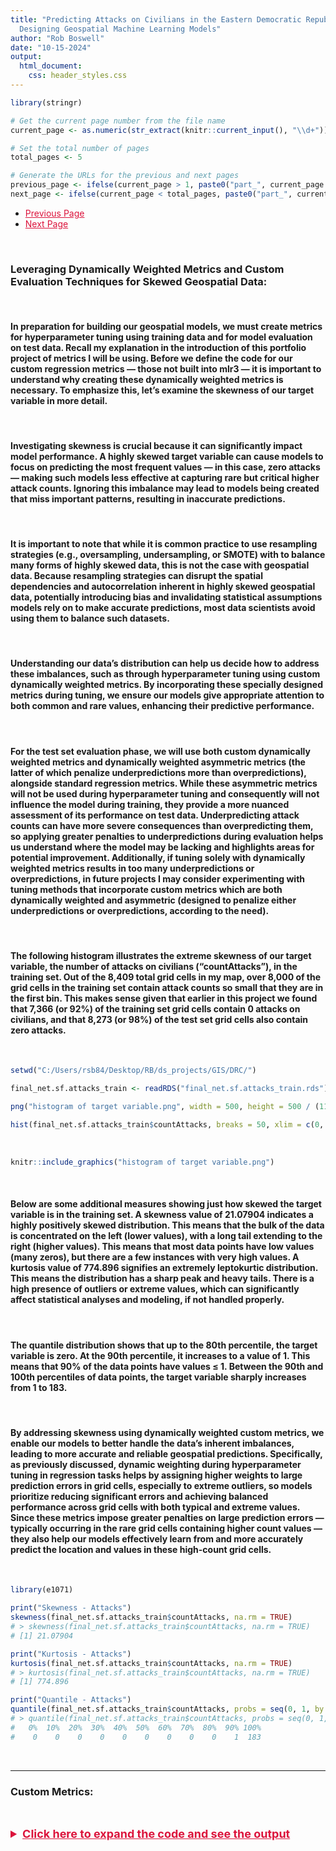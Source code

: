```yaml
---
title: "Predicting Attacks on Civilians in the Eastern Democratic Republic of Congo:
  Designing Geospatial Machine Learning Models"
author: "Rob Boswell"
date: "10-15-2024"
output:
  html_document:
    css: header_styles.css
---
```


```r

library(stringr)

# Get the current page number from the file name
current_page <- as.numeric(str_extract(knitr::current_input(), "\\d+"))

# Set the total number of pages
total_pages <- 5

# Generate the URLs for the previous and next pages
previous_page <- ifelse(current_page > 1, paste0("part_", current_page - 1, "-spatial_forecast-east_drc-attacks_on_civilians.html"), NA)
next_page <- ifelse(current_page < total_pages, paste0("part_", current_page + 1, "-spatial_forecast-east_drc-attacks_on_civilians.html"), NA)

```

<ul class="pager">
  <li><a href="`r previous_page`" style="color: crimson;">Previous Page</a></li>
  <li><a href="`r next_page`" style="color: crimson;">Next Page</a></li>
</ul>

<br>

### **Leveraging Dynamically Weighted Metrics and Custom Evaluation Techniques for Skewed Geospatial Data:**

<br>

#### In preparation for building our geospatial models, we must create metrics for hyperparameter tuning using training data and for model evaluation on test data. Recall my explanation in the introduction of this portfolio project of metrics I will be using. Before we define the code for our custom regression metrics — those not built into mlr3 — it is important to understand why creating these dynamically weighted metrics is necessary. To emphasize this, let's examine the skewness of our target variable in more detail.

<br>

#### Investigating skewness is crucial because it can significantly impact model performance. A highly skewed target variable can cause models to focus on predicting the most frequent values — in this case, zero attacks — making such models less effective at capturing rare but critical higher attack counts. Ignoring this imbalance may lead to models being created that miss important patterns, resulting in inaccurate predictions. 

<br>

#### It is important to note that while it is common practice to use resampling strategies (e.g., oversampling, undersampling, or SMOTE) with to balance many forms of highly skewed data, this is not the case with geospatial data. Because resampling strategies can disrupt the spatial dependencies and autocorrelation inherent in highly skewed geospatial data, potentially introducing bias and invalidating statistical assumptions models rely on to make accurate predictions, most data scientists avoid using them to balance such datasets.

<br>

#### Understanding our data's distribution can help us decide how to address these imbalances, such as through hyperparameter tuning using custom dynamically weighted metrics. By incorporating these specially designed metrics during tuning, we ensure our models give appropriate attention to both common and rare values, enhancing their predictive performance.

<br>

#### For the test set evaluation phase, we will use both custom dynamically weighted metrics and dynamically weighted asymmetric metrics (the latter of which penalize underpredictions more than overpredictions), alongside standard regression metrics. While these asymmetric metrics will not be used during hyperparameter tuning and consequently will not influence the model during training, they provide a more nuanced assessment of its performance on test data. Underpredicting attack counts can have more severe consequences than overpredicting them, so applying greater penalties to underpredictions during evaluation helps us understand where the model may be lacking and highlights areas for potential improvement. Additionally, if tuning solely with dynamically weighted metrics results in too many underpredictions or overpredictions, in future projects I may consider experimenting with tuning methods that incorporate custom metrics which are both dynamically weighted and asymmetric (designed to penalize either underpredictions or overpredictions, according to the need).

<br>

#### The following histogram illustrates the extreme skewness of our target variable, the number of attacks on civilians ("countAttacks"), in the training set. Out of the 8,409 total grid cells in my map, over 8,000 of the grid cells in the training set contain attack counts so small that they are in the first bin. This makes sense given that earlier in this project we found that 7,366 (or 92%) of the training set grid cells contain 0 attacks on civilians, and that 8,273 (or 98%) of the test set grid cells also contain zero attacks.

<br>

```r

setwd("C:/Users/rsb84/Desktop/RB/ds_projects/GIS/DRC/")

final_net.sf.attacks_train <- readRDS("final_net.sf.attacks_train.rds")

png("histogram of target variable.png", width = 500, height = 500 / (11/14.5)) # Aspect ratio that shows outliers

hist(final_net.sf.attacks_train$countAttacks, breaks = 50, xlim = c(0, 200), main = "Histogram of the Training Set Target Variable", xlab = "Target: countAttacks")

```

<br>

```r

knitr::include_graphics("histogram of target variable.png")

```

<br>

#### Below are some additional measures showing just how skewed the target variable is in the training set. A skewness value of 21.07904 indicates a highly positively skewed distribution. This means that the bulk of the data is concentrated on the left (lower values), with a long tail extending to the right (higher values). This means that most data points have low values (many zeros), but there are a few instances with very high values. A kurtosis value of 774.896 signifies an extremely leptokurtic distribution. This means the distribution has a sharp peak and heavy tails. There is a high presence of outliers or extreme values, which can significantly affect statistical analyses and modeling, if not handled properly.

<br>

#### The quantile distribution shows that up to the 80th percentile, the target variable is zero. At the 90th percentile, it increases to a value of 1. This means that 90% of the data points have values ≤ 1. Between the 90th and 100th percentiles of data points, the target variable sharply increases from 1 to 183.

<br>

#### By addressing skewness using dynamically weighted custom metrics, we enable our models to better handle the data's inherent imbalances, leading to more accurate and reliable geospatial predictions. Specifically, as previously discussed, dynamic weighting during hyperparameter tuning in regression tasks helps by assigning higher weights to large prediction errors in grid cells, especially to extreme outliers, so models prioritize reducing significant errors and achieving balanced performance across grid cells with both typical and extreme values. Since these metrics impose greater penalties on large prediction errors — typically occurring in the rare grid cells containing higher count values — they also help our models effectively learn from and more accurately predict the location and values in these high-count grid cells.

<br>

```r

library(e1071)

print("Skewness - Attacks")
skewness(final_net.sf.attacks_train$countAttacks, na.rm = TRUE)
# > skewness(final_net.sf.attacks_train$countAttacks, na.rm = TRUE)
# [1] 21.07904

print("Kurtosis - Attacks")
kurtosis(final_net.sf.attacks_train$countAttacks, na.rm = TRUE)
# > kurtosis(final_net.sf.attacks_train$countAttacks, na.rm = TRUE)
# [1] 774.896

print("Quantile - Attacks")
quantile(final_net.sf.attacks_train$countAttacks, probs = seq(0, 1, by = 0.1), na.rm = TRUE)
# > quantile(final_net.sf.attacks_train$countAttacks, probs = seq(0, 1, by = 0.1), na.rm = TRUE)
#   0%  10%  20%  30%  40%  50%  60%  70%  80%  90% 100% 
#    0    0    0    0    0    0    0    0    0    1  183 

```

<br>

---

### **Custom Metrics:**

<br>

<details>
  <summary style="font-size: 18px; color: crimson; font-weight: bold; margin-bottom: 60px; text-decoration: underline;">Click here to expand the code and see the output</summary>
  
```r

library(mlr3)
library(mlr3measures)
library(R6)

MeasureQuantileLoss <- R6Class(
  "MeasureQuantileLoss",
  inherit = mlr3::MeasureRegr,
  public = list(
    initialize = function() {
      super$initialize(
        id = "quantile_loss",
        packages = character(),
        properties = character(),
        predict_type = "response",
        range = c(0, Inf),
        minimize = TRUE
      )
    }
  ),
  private = list(
    .score = function(prediction, ...) {
      truth <- prediction$truth
      response <- prediction$response
      tau <- 0.5 # Setting tau to 0.5 for regular quantile loss, symmetrically penalized
      residuals <- truth - response
      quantile_loss <- mean((tau - as.numeric(residuals < 0)) * residuals)
      return(quantile_loss)
    }
  )
)

MeasureDynamicQuantileLoss <- R6Class(
  "MeasureDynamicQuantileLoss",
  inherit = mlr3::MeasureRegr,
  public = list(
    initialize = function() {
      super$initialize(
        id = "dynamic_quantile_loss",
        packages = character(),
        properties = character(),
        predict_type = "response",
        range = c(0, Inf),
        minimize = TRUE
      )
    }
  ),
  private = list(
    .score = function(prediction, ...) {
      truth <- prediction$truth
      response <- prediction$response
      quantile_loss <- function(truth, response, tau = 0.5) { # If tau = 0.5, penalties are applied symmetrically - i.e., equally to underpredictions and overpredictions
        residuals <- truth - response
        weights <- ifelse(truth > 0, 1 + truth, 1)  # Dynamic weights based on true values
        return(mean(weights * (tau - as.numeric(residuals < 0)) * residuals))
      }
      return(quantile_loss(truth, response))
    }
  )
)

MeasureAsymmetricDynamicQuantileLoss <- R6Class(
  "MeasureAsymmetricDynamicQuantileLoss",
  inherit = mlr3::MeasureRegr,
  public = list(
    initialize = function() {
      super$initialize(
        id = "asymmetric_dynamic_quantile_loss",
        packages = character(),
        properties = character(),
        predict_type = "response",
        range = c(0, Inf),
        minimize = TRUE
      )
    }
  ),
  private = list(
    .score = function(prediction, ...) {
      truth <- prediction$truth
      response <- prediction$response
      quantile_loss <- function(truth, response, tau = 0.25) { # If tau=0.25 (i.e., < 0.5), it penalizes underpredictions more than overpredictions.
        residuals <- truth - response
        weights <- ifelse(truth > 0, 1 + truth, 1)  # Dynamic weights based on true values
        return(mean(weights * (tau - as.numeric(residuals < 0)) * residuals))
      }
      return(quantile_loss(truth, response))
    }
  )
)

# The tau parameter in the Quantile Loss function represents the quantile to be estimated. It is a value between 0 and 1. When tau is set to 0.5, it corresponds to the median, and the Quantile Loss function thus becomes the Mean Absolute Error (MAE).

# The Quantile Loss function penalizes overestimations and underestimations differently depending on the value of tau. It penalizes overestimates more when tau is closer to 1 and penalizes underestimates more when tau is closer to 0. If I wanted to penalize underestimations more than overestimations, e.g., I would set tau = 0.25 here rather than tau = 0.5.

# Robustness to Outliers: Unlike RMSE, which is heavily influenced by outliers due to the squaring of errors, and even MAE to a lesser extent, MedAE is more robust to outliers. It focuses on the median of the absolute errors, making it less sensitive to extreme values.

# Central Tendency: MedAE provides a measure of the central tendency of the errors, offering a different perspective than the mean-based measures like RMSE and MAE. This can be particularly valuable in datasets where the error distribution is skewed or has heavy tails.

MeasureHuberLoss <- R6Class(
  "MeasureHuberLoss",
  inherit = mlr3::MeasureRegr,
  public = list(
    initialize = function() {
      super$initialize(
        id = "huber_loss",
        packages = character(),
        properties = character(),
        predict_type = "response",
        range = c(0, Inf),
        minimize = TRUE
      )
    }
  ),
  private = list(
    .score = function(prediction, ...) {
      truth <- prediction$truth
      response <- prediction$response
      huber_loss <- function(truth, response, delta = 1.0) {
        residuals <- truth - response
        abs_residuals <- abs(residuals)
        return(mean(ifelse(abs_residuals <= delta, 0.5 * residuals^2, delta * (abs_residuals - 0.5 * delta))))
      }
      return(huber_loss(truth, response))
    }
  )
)

MeasureDynamicHuberLoss <- R6Class(
  "MeasureDynamicHuberLoss",
  inherit = mlr3::MeasureRegr,
  public = list(
    initialize = function() {
      super$initialize(
        id = "dynamic_huber_loss",
        packages = character(),
        properties = character(),
        predict_type = "response",
        range = c(0, Inf),
        minimize = TRUE
      )
    }
  ),
  private = list(
    .score = function(prediction, ...) {
      truth <- prediction$truth
      response <- prediction$response
      huber_loss <- function(truth, response, delta = 1.0) {
        residuals <- truth - response
        abs_residuals <- abs(residuals)
        w = 1 # If w=2 in this modified version, underpredictions (residuals < 0) are penalized w times more than overpredictions. You can adjust w based on how much more you want to penalize underestimations. Currently, w=1 applies penalties symmetrically
        weights <- ifelse(truth > 0, 1 + truth, 1)  # Dynamic weights based on true values
        return(mean(ifelse(abs_residuals <= delta, 0.5 * residuals^2 * weights * ifelse(residuals < 0, w, 1), delta * (abs_residuals - 0.5 * delta) * weights * ifelse(residuals < 0, w, 1))))
      }
      return(huber_loss(truth, response))
    }
  )
)

MeasureAsymmetricDynamicHuberLoss <- R6Class(
  "MeasureAsymmetricDynamicHuberLoss",
  inherit = mlr3::MeasureRegr,
  public = list(
    initialize = function() {
      super$initialize(
        id = "asymmetric_dynamic_huber_loss",
        packages = character(),
        properties = character(),
        predict_type = "response",
        range = c(0, Inf),
        minimize = TRUE
      )
    }
  ),
  private = list(
    .score = function(prediction, ...) {
      truth <- prediction$truth
      response <- prediction$response
      huber_loss <- function(truth, response, delta = 1.0) {
        residuals <- truth - response
        abs_residuals <- abs(residuals)
        w = 2 # If w=2 in this modified version, underestimations (residuals < 0) are penalized twice as much as overestimations.
        weights <- ifelse(truth > 0, 1 + truth, 1)  # Dynamic weights based on true values
        return(mean(ifelse(abs_residuals <= delta, 0.5 * residuals^2 * weights * ifelse(residuals < 0, w, 1), delta * (abs_residuals - 0.5 * delta) * weights * ifelse(residuals < 0, w, 1))))
      }
      return(huber_loss(truth, response))
    }
  )
)


MeasureLogCoshLoss <- R6Class(
  "MeasureLogCoshLoss",
  inherit = mlr3::MeasureRegr,
  public = list(
    initialize = function() {
      super$initialize(
        id = "log_cosh_loss",
        packages = character(),
        properties = character(),
        predict_type = "response",
        range = c(0, Inf),
        minimize = TRUE
      )
    }
  ),
  private = list(
    .score = function(prediction, ...) {
      truth <- prediction$truth
      response <- prediction$response
      log_cosh_loss <- function(truth, response) {
        residuals <- truth - response
        return(mean(log(cosh(residuals))))
      }
      return(log_cosh_loss(truth, response))
    }
  )
)

# Define the custom measure as an R6Class
MeasureDynamicRMSE <- R6Class(
  "MeasureDynamicRMSE",
  inherit = mlr3::MeasureRegr,
  public = list(
    initialize = function() {
      super$initialize(
        id = "dynamic_rmse",
        packages = character(), # no package dependencies
        properties = character(), # no special properties
        predict_type = "response", # measures response prediction
        range = c(0, Inf),
        minimize = TRUE
      )
    }
  ),
  private = list(
    .score = function(prediction, ...) {
      # Extract truth and response from prediction object
      truth <- prediction$truth
      response <- prediction$response

      # Define the DynamicWeightedRMSE function
      DynamicWeightedRMSE <- function(truth, response) {
        # Adjust weights based on observed count
        weights <- ifelse(truth > 0, 1 + truth, 1)

        # Calculate RMSE with the dynamic weights
        calculate_d_rmse <- sqrt(mean((truth - response)^2 * weights))
        return(calculate_d_rmse)
      }
      # Use the custom RMSE function
      d_rmse <- DynamicWeightedRMSE(truth, response)
      return(d_rmse)
    }
  )
)

# Define the custom measure as an R6Class
MeasureAsymmetricDynamicRMSE <- R6Class(
  "MeasureAsymmetricDynamicRMSE",
  inherit = mlr3::MeasureRegr,
  public = list(
    initialize = function() {
      super$initialize(
        id = "asymmetric_dynamic_rmse",
        packages = character(), # no package dependencies
        properties = character(), # no special properties
        predict_type = "response", # measures response prediction
        range = c(0, Inf),
        minimize = TRUE
      )
    }
  ),
  private = list(
    .score = function(prediction, ...) {
      # Extract truth and response from prediction object
      truth <- prediction$truth
      response <- prediction$response

      # Define the DynamicWeightedRMSE function
      DynamicWeightedRMSE <- function(truth, response) {
        # Adjust weights based on observed count and asymmetry
        weights <- ifelse(truth > 0, 1 + truth, 1)
        asymmetry_weights <- ifelse(response < truth, 2, 1) # penalize underestimations twice as much

        # Calculate RMSE with the dynamic weights and asymmetric penalties
        calculate_d_rmse <- sqrt(mean((truth - response)^2 * weights * asymmetry_weights))
        return(calculate_d_rmse)
      }
      # Use the custom RMSE function
      d_rmse <- DynamicWeightedRMSE(truth, response)
      return(d_rmse)
    }
  )
)

# Define the custom measure as an R6Class
MeasureDynamicMAE <- R6Class(
  "MeasureDynamicMAE",
  inherit = mlr3::MeasureRegr,
  public = list(
    initialize = function() {
      super$initialize(
        id = "dynamic_mae",
        packages = character(), # no package dependencies
        properties = character(), # no special properties
        predict_type = "response", # measures response prediction
        range = c(0, Inf),
        minimize = TRUE
      )
    }
  ),
  private = list(
    .score = function(prediction, ...) {
      # Extract truth and response from prediction object
      truth <- prediction$truth
      response <- prediction$response

      # Define the DynamicWeightedMAE function
      DynamicWeightedMAE <- function(truth, response) {
        # Adjust weights based on observed count
        weights <- ifelse(truth > 0, 1 + truth, 1)

        # Calculate MAE with the dynamic weights
        calculate_d_mae <- mean(abs(truth - response) * weights)
        return(calculate_d_mae)
      }

      # Use the custom MAE function
      d_mae <- DynamicWeightedMAE(truth, response)
      return(d_mae)
    }
  )
)

MeasureAsymmetricDynamicMAE <- R6Class(
  "MeasureAsymmetricDynamicMAE",
  inherit = mlr3::MeasureRegr,
  public = list(
    initialize = function() {
      super$initialize(
        id = "asymmetric_dynamic_mae",
        packages = character(), # no package dependencies
        properties = character(), # no special properties
        predict_type = "response", # measures response prediction
        range = c(0, Inf),
        minimize = TRUE
      )
    }
  ),
  private = list(
    .score = function(prediction, ...) {
      # Extract truth and response from prediction object
      truth <- prediction$truth
      response <- prediction$response

      # Define the DynamicWeightedMAE function
      DynamicWeightedMAE <- function(truth, response) {
        # Adjust weights based on observed count and asymmetry
        weights <- ifelse(truth > 0, 1 + truth, 1)
        asymmetry_weights <- ifelse(response < truth, 2, 1) # penalize underestimations more

        # Calculate MAE with the dynamic weights and asymmetry penalties
        calculate_d_mae <- mean(abs(truth - response) * weights * asymmetry_weights)
        return(calculate_d_mae)
      }

      # Use the custom MAE function
      d_mae <- DynamicWeightedMAE(truth, response)
      return(d_mae)
    }
  )
)

# Dynamic Weighted Mean Squared Error (Dynamic MSE): Similar to dynamic RMSE and MAE, but focuses on squared errors. This metric is useful for penalizing larger errors more heavily.

MeasureDynamicMSE <- R6Class(
  "MeasureDynamicMSE",
  inherit = mlr3::MeasureRegr,
  public = list(
    initialize = function() {
      super$initialize(
        id = "dynamic_mse",
        packages = character(),
        properties = character(),
        predict_type = "response",
        range = c(0, Inf),
        minimize = TRUE
      )
    }
  ),
  private = list(
    .score = function(prediction, ...) {
      truth <- prediction$truth
      response <- prediction$response

      DynamicWeightedMSE <- function(truth, response) {
        weights <- ifelse(truth > 0, 1 + truth, 1)
        calculate_d_mse <- mean((truth - response)^2 * weights)
        return(calculate_d_mse)
      }
      return(DynamicWeightedMSE(truth, response))
    }
  )
)

MeasureAsymmetricDynamicMSE <- R6Class(
  "MeasureAsymmetricDynamicMSE",
  inherit = mlr3::MeasureRegr,
  public = list(
    initialize = function() {
      super$initialize(
        id = "asymmetric_dynamic_mse",
        packages = character(),
        properties = character(),
        predict_type = "response",
        range = c(0, Inf),
        minimize = TRUE
      )
    }
  ),
  private = list(
    .score = function(prediction, ...) {
      truth <- prediction$truth
      response <- prediction$response

      DynamicWeightedMSE <- function(truth, response) {
        weights <- ifelse(truth > 0, 1 + truth, 1)
        asymmetry_weights <- ifelse(response < truth, 2, 1) # penalize underestimations more

        calculate_d_mse <- mean((truth - response)^2 * weights * asymmetry_weights)
        return(calculate_d_mse)
      }
      return(DynamicWeightedMSE(truth, response))
    }
  )
)

# Create a Custom Metric, Regular MASE
MeasureMASE <- R6Class(
  "MeasureMASE",
  inherit = mlr3::MeasureRegr,
  public = list(
    initialize = function() {
      super$initialize(
        id = "regr.mase",
        packages = character(),
        properties = character(),
        predict_type = "response",
        range = c(0, Inf),
        minimize = TRUE
      )
    }
  ),
  private = list(
    .score = function(prediction, ...) {
      truth <- prediction$truth
      response <- prediction$response

      MASE <- function(truth, response) {
        n <- length(truth)
        scale <- mean(abs(truth[-1] - truth[-n])) # Mean absolute difference of the truth values (naive forecast)
        mean(abs(truth - response) / scale)
      }

      return(MASE(truth, response))
    }
  )
)

# Create a Custom Metric, Dynamic MASE
MeasureDynamicMASE <- R6Class(
  "MeasureDynamicMASE",
  inherit = mlr3::MeasureRegr,
  public = list(
    initialize = function() {
      super$initialize(
        id = "dynamic_mase",
        packages = character(),
        properties = character(),
        predict_type = "response",
        range = c(0, Inf),
        minimize = TRUE
      )
    }
  ),
  private = list(
    .score = function(prediction, ...) {
      truth <- prediction$truth
      response <- prediction$response

      DynamicWeightedMASE <- function(truth, response) {
        n <- length(truth)
        scale <- mean(abs(truth[-1] - truth[-n])) # Use naive forecast for scaling
        weights <- ifelse(truth > 0, 1 + truth, 1)
        calculate_d_mase <- mean(abs(truth - response) / scale * weights)
        return(calculate_d_mase)
      }
      return(DynamicWeightedMASE(truth, response))
    }
  )
)

# Create a Custom Metric, Asymmetric Dynamic MASE
MeasureAsymmetricDynamicMASE <- R6Class(
  "MeasureAsymmetricDynamicMASE",
  inherit = mlr3::MeasureRegr,
  public = list(
    initialize = function() {
      super$initialize(
        id = "asymmetric_dynamic_mase",
        packages = character(),
        properties = character(),
        predict_type = "response",
        range = c(0, Inf),
        minimize = TRUE
      )
    }
  ),
  private = list(
    .score = function(prediction, ...) {
      truth <- prediction$truth
      response <- prediction$response

      AsymmetricDynamicMASE <- function(truth, response) {
        n <- length(truth)
        scale <- mean(abs(truth[-1] - truth[-n])) # Use naive forecast for scaling
        weights <- ifelse(truth > 0, 1 + truth, 1)
        diff <- truth - response
        penalty <- ifelse(diff > 0, 2, 1)  # Double penalty for underpredictions
        mean(abs(diff) / scale * weights * penalty)
      }

      return(AsymmetricDynamicMASE(truth, response))
    }
  )
)

# Define the custom R6 class for Logarithmic penalty
MeasureDynamicLogarithmicMedAE <- R6Class(
  "MeasureDynamicLogarithmicMedAE",
  inherit = mlr3::MeasureRegr,
  public = list(
    initialize = function() {
      super$initialize(
        id = "dynamic_logarithmic_medae",
        packages = character(),
        properties = character(),
        predict_type = "response",
        range = c(0, Inf),
        minimize = TRUE
      )
    }
  ),
  private = list(
    .score = function(prediction, ...) {
      truth <- prediction$truth
      response <- prediction$response
      errors <- truth - response
      base_weights <- 1 + truth
      penalties <- log(1 + abs(errors)^2) # Penalties apply symmetrically. Use the below commented out line instead to apply penalties more for underpredictions than overpredictions
      # penalties <- ifelse(errors > 0, log(1 + abs(errors)^2), log(1 + sqrt(abs(errors))))
      weighted_errors <- abs(errors) * base_weights * penalties
      calculate_d_medae <- median(weighted_errors)
      return(calculate_d_medae)
    }
  )
)

# Define the custom R6 class for Logarithmic penalty
MeasureAsymmetricDynamicLogarithmicMedAE <- R6Class(
  "MeasureAsymmetricDynamicLogarithmicMedAE",
  inherit = mlr3::MeasureRegr,
  public = list(
    initialize = function() {
      super$initialize(
        id = "asymmetric_dynamic_logarithmic_medae",
        packages = character(),
        properties = character(),
        predict_type = "response",
        range = c(0, Inf),
        minimize = TRUE
      )
    }
  ),
  private = list(
    .score = function(prediction, ...) {
      truth <- prediction$truth
      response <- prediction$response
      errors <- truth - response
      base_weights <- 1 + truth
      # penalties <- log(1 + abs(errors)^2) # If this line is used, penalties apply symmetrically.
      penalties <- ifelse(errors > 0, log(1 + abs(errors)^2), log(1 + sqrt(abs(errors)))) # If this line is used instead, penalties apply more for underpredictions than overpredictions
      weighted_errors <- abs(errors) * base_weights * penalties
      calculate_d_medae <- median(weighted_errors)
      return(calculate_d_medae)
    }
  )
)

# Define the custom R6 class for Square Root penalty
MeasureDynamicSqrtMedAE <- R6Class(
  "MeasureDynamicSqrtMedAE",
  inherit = mlr3::MeasureRegr,
  public = list(
    initialize = function() {
      super$initialize(
        id = "dynamic_sqrt_medae",
        packages = character(),
        properties = character(),
        predict_type = "response",
        range = c(0, Inf),
        minimize = TRUE
      )
    }
  ),
  private = list(
    .score = function(prediction, ...) {
      truth <- prediction$truth
      response <- prediction$response
      errors <- truth - response
      base_weights <- 1 + truth
      penalties <- sqrt(abs(errors)) # Penalties apply symmetrically. Use the below commented out line to apply penalties more for underpredictions than overpredictions
      # penalties <- ifelse(errors > 0, abs(errors), sqrt(abs(errors)))
      weighted_errors <- abs(errors) * base_weights * penalties
      calculate_d_medae <- median(weighted_errors)
      return(calculate_d_medae)
    }
  )
)

# Asymmetric penalized version of the above function. Penalizes underpredictions more than overpredictions:
# Define the custom R6 class for Square Root penalty
MeasureAsymmetricDynamicSqrtMedAE <- R6Class(
  "MeasureAsymmetricDynamicSqrtMedAE",
  inherit = mlr3::MeasureRegr,
  public = list(
    initialize = function() {
      super$initialize(
        id = "asymmetric_dynamic_sqrt_medae",
        packages = character(),
        properties = character(),
        predict_type = "response",
        range = c(0, Inf),
        minimize = TRUE
      )
    }
  ),
  private = list(
    .score = function(prediction, ...) {
      truth <- prediction$truth
      response <- prediction$response
      errors <- truth - response
      base_weights <- 1 + truth
      # penalties <- sqrt(abs(errors)) # If this line were used, penalties would apply symmetrically
      penalties <- ifelse(errors > 0, abs(errors), sqrt(abs(errors))) # Use this line instead to apply penalties more for underpredictions than overpredictions
      weighted_errors <- abs(errors) * base_weights * penalties
      calculate_d_medae <- median(weighted_errors)
      return(calculate_d_medae)
    }
  )
)


# Define the custom R6 class for Polynomial (x^(2/3) penalty for underpredictions and (x^(1/3)) penalty for overpredictions
MeasureDynamicPoly_2.3_and_1.3_MedAE <- R6Class(
  "MeasureDynamicPoly_2.3_and_1.3_MedAE",
  inherit = mlr3::MeasureRegr,
  public = list(
    initialize = function() {
      super$initialize(
        id = "dynamic_poly_2.3_and_1.3_medae",
        packages = character(),
        properties = character(),
        predict_type = "response",
        range = c(0, Inf),
        minimize = TRUE
      )
    }
  ),
  private = list(
    .score = function(prediction, ...) {
      truth <- prediction$truth
      response <- prediction$response
      errors <- truth - response
      base_weights <- 1 + truth
      penalties <- ifelse(errors > 0, abs(errors)^(2/3), abs(errors)^(1/3))
      weighted_errors <- abs(errors) * base_weights * penalties
      calculate_d_medae <- median(weighted_errors)
      return(calculate_d_medae)
    }
  )
)

# Define the custom R6 class for Polynomial (x^(2/3) penalty for underpredictions and (x^(1/2)) penalty for overpredictions

MeasureDynamicPoly_2.3_and_1.2_MedAE <- R6Class(
  "MeasureDynamicPoly_2.3_and_1.2_MedAE",
  inherit = mlr3::MeasureRegr,
  public = list(
    initialize = function() {
      super$initialize(
        id = "dynamic_poly_2.3_and_1.2_medae",
        packages = character(),
        properties = character(),
        predict_type = "response",
        range = c(0, Inf),
        minimize = TRUE
      )
    }
  ),
  private = list(
    .score = function(prediction, ...) {
      truth <- prediction$truth
      response <- prediction$response
      errors <- truth - response
      base_weights <- 1 + truth
      penalties <- ifelse(errors > 0, abs(errors)^(2/3), abs(errors)^(1/2))
      weighted_errors <- abs(errors) * base_weights * penalties
      calculate_d_medae <- median(weighted_errors)
      return(calculate_d_medae)
    }
  )
)

# Define the custom R6 class for Logistic penalty
MeasureDynamicLogisticMedAE <- R6Class(
  "MeasureDynamicLogisticMedAE",
  inherit = mlr3::MeasureRegr,
  public = list(
    initialize = function() {
      super$initialize(
        id = "dynamic_logistic_medae",
        packages = character(),
        properties = character(),
        predict_type = "response",
        range = c(0, Inf),
        minimize = TRUE
      )
    }
  ),
  private = list(
    .score = function(prediction, ...) {
      truth <- prediction$truth
      response <- prediction$response
      errors <- truth - response
      base_weights <- 1 + truth
      penalties <- 1 / (1 + exp(-abs(errors))) # Penalties are applied symmetrically
      # penalties <- ifelse(errors > 0, 1 / (1 + exp(-abs(errors))), 1 / (1 + exp(-sqrt(abs(errors))))) # Use this line instead to penalize underpredictions more than overpredictions
      weighted_errors <- abs(errors) * base_weights * penalties
      calculate_d_medae <- median(weighted_errors)
      return(calculate_d_medae)
    }
  )
)

# Define the custom R6 class for Logistic penalty
MeasureAsymmetricDynamicLogisticMedAE <- R6Class(
  "MeasureAsymmetricDynamicLogisticMedAE",
  inherit = mlr3::MeasureRegr,
  public = list(
    initialize = function() {
      super$initialize(
        id = "asymmetric_dynamic_logistic_medae",
        packages = character(),
        properties = character(),
        predict_type = "response",
        range = c(0, Inf),
        minimize = TRUE
      )
    }
  ),
  private = list(
    .score = function(prediction, ...) {
      truth <- prediction$truth
      response <- prediction$response
      errors <- truth - response
      base_weights <- 1 + truth
      # penalties <- 1 / (1 + exp(-abs(errors))) # If this line were used, penalties would be applied symmetrically
      penalties <- ifelse(errors > 0, 1 / (1 + exp(-abs(errors))), 1 / (1 + exp(-sqrt(abs(errors))))) # This penalties line is instead used to penalize underpredictions more than overpredictions
      weighted_errors <- abs(errors) * base_weights * penalties
      calculate_d_medae <- median(weighted_errors)
      return(calculate_d_medae)
    }
  )
)

# Geometric Mean Absolute Error (GMAE): This metric emphasizes multiplicative errors, which can be useful in the context of skewed data.

MeasureGMAE <- R6Class(
  "MeasureGMAE",
  inherit = mlr3::MeasureRegr,
  public = list(
    initialize = function() {
      super$initialize(
        id = "gmae",
        packages = character(),
        properties = character(),
        predict_type = "response",
        range = c(0, Inf),
        minimize = TRUE
      )
    }
  ),
  private = list(
    .score = function(prediction, ...) {
      truth <- prediction$truth
      response <- prediction$response
      gmae <- function(truth, response) {
        return(exp(mean(log(abs(truth - response) + 1))) - 1)
      }
      return(gmae(truth, response))
    }
  )
)

# Register the custom measures with mlr3
mlr3::mlr_measures$add("quantile_loss", MeasureQuantileLoss$new())
mlr3::mlr_measures$add("dynamic_quantile_loss", MeasureDynamicQuantileLoss$new())
mlr3::mlr_measures$add("asymmetric_dynamic_quantile_loss", MeasureAsymmetricDynamicQuantileLoss$new())
mlr3::mlr_measures$add("huber_loss", MeasureHuberLoss$new())
mlr3::mlr_measures$add("dynamic_huber_loss", MeasureDynamicHuberLoss$new())
mlr3::mlr_measures$add("asymmetric_dynamic_huber_loss", MeasureAsymmetricDynamicHuberLoss$new())
mlr3::mlr_measures$add("dynamic_rmse", MeasureDynamicRMSE$new())
mlr3::mlr_measures$add("asymmetric_dynamic_rmse", MeasureAsymmetricDynamicRMSE$new())
mlr3::mlr_measures$add("dynamic_mae", MeasureDynamicMAE$new())
mlr3::mlr_measures$add("asymmetric_dynamic_mae", MeasureAsymmetricDynamicMAE$new())
mlr3::mlr_measures$add("dynamic_logarithmic_medae", MeasureDynamicLogarithmicMedAE$new())
mlr3::mlr_measures$add("asymmetric_dynamic_logarithmic_medae", MeasureAsymmetricDynamicLogarithmicMedAE$new())
mlr3::mlr_measures$add("dynamic_sqrt_medae", MeasureDynamicSqrtMedAE$new())
mlr3::mlr_measures$add("asymmetric_dynamic_sqrt_medae", MeasureAsymmetricDynamicSqrtMedAE$new())
mlr3::mlr_measures$add("dynamic_logistic_medae", MeasureDynamicLogisticMedAE$new())
mlr3::mlr_measures$add("asymmetric_dynamic_logistic_medae", MeasureAsymmetricDynamicLogisticMedAE$new())
mlr3::mlr_measures$add("dynamic_mse", MeasureDynamicMSE$new())
mlr3::mlr_measures$add("asymmetric_dynamic_mse", MeasureAsymmetricDynamicMSE$new())
mlr3::mlr_measures$add("regr.mase", MeasureMASE$new())
mlr3::mlr_measures$add("dynamic_mase", MeasureDynamicMASE$new())
mlr3::mlr_measures$add("asymmetric_dynamic_mase", MeasureAsymmetricDynamicMASE$new())
mlr3::mlr_measures$add("gmae", MeasureGMAE$new())
mlr3::mlr_measures$add("log_cosh_loss", MeasureLogCoshLoss$new())
mlr3::mlr_measures$add("dynamic_poly_2.3_and_1.3_medae", MeasureDynamicPoly_2.3_and_1.3_MedAE$new())
mlr3::mlr_measures$add("dynamic_poly_2.3_and_1.2_medae", MeasureDynamicPoly_2.3_and_1.2_MedAE$new())

# Verify that all custom measures have been successfully added to the mlr3 measures registry:
c("quantile_loss", "dynamic_quantile_loss", "asymmetric_dynamic_quantile_loss",
  "huber_loss", "dynamic_huber_loss", "asymmetric_dynamic_huber_loss",
  "dynamic_rmse", "asymmetric_dynamic_rmse",
  "dynamic_mae", "asymmetric_dynamic_mae",
  "dynamic_logarithmic_medae", "asymmetric_dynamic_logarithmic_medae",
  "dynamic_sqrt_medae", "asymmetric_dynamic_sqrt_medae",
  "dynamic_logistic_medae", "asymmetric_dynamic_logistic_medae",
  "dynamic_mse", "asymmetric_dynamic_mse",
  "regr.mase", "dynamic_mase", "asymmetric_dynamic_mase",
  "dynamic_poly_2.3_and_1.3_medae",
  "dynamic_poly_2.3_and_1.2_medae",
  "log_cosh_loss", 
  "gmae") %in% mlr3::mlr_measures$keys()

```

<br>

<hr style="border:1px solid black">

<br>

### **Explanation of Administrative District-Based Leave-One-Group-Out (LOGO) Cross-Validation:**

<br>

#### Soon, I will create our first geospatial machine learning model. Choosing the right cross-validation technique when working with geospatial data is very important. The first technique we will explore is leave-one-group-out (LOGO) spatial cross-validation, in which each 3rd order aministrative district (i.e., East DRC territory) will one-by-one be held out as a test fold, while all others together will act as the training set, to make predictions. In mlr3, this is implemented using the `custom_cv` resampling function. This map represents each territory as a separate fold for `custom_cv` LOGO cross-validation.

<br>

```r

setwd("C:/Users/rsb84/Desktop/RB/ds_projects/GIS/DRC/")

source("https://raw.githubusercontent.com/urbanSpatial/Public-Policy-Analytics-Landing/master/functions.r")
options(scipen=9999)
library(tidyverse)
library(dplyr)
library(sf)
library(spatstat)
library(viridis)
library(FNN)
library(grid)
library(gridExtra)
library(raster)
library(rgdal)
library(rasterVis)
library(rhdf5)
library(tidyr)
library(raster)
library(ggplot2)
library(viridis)
library(exactextractr)
library(rgeos)

# The following custom map theme function is modified from the original, which comes from the following site: https://raw.githubusercontent.com/urbanSpatial/Public-Policy-Analytics-Landing/master/functions.r

mapTheme <- function(base_size = 12, title_size = 16) {
  theme(
    text = element_text( color = "black"),
    plot.title = element_text(size = title_size,colour = "black"),
    plot.subtitle=element_text(face="italic"),
    plot.caption=element_text(hjust=0),
    axis.ticks = element_blank(),
    panel.background = element_blank(),axis.title = element_blank(),
    axis.text = element_blank(),
    axis.title.x = element_blank(),
    axis.title.y = element_blank(),
    panel.grid.minor = element_blank(),
    panel.border = element_rect(colour = "black", fill=NA, linewidth = 2),
    strip.text.x = element_text(size = 14))
}

e_drc_adm2_map <- readRDS("e_drc_adm2_map.rds")

e_drc_adm3_map <- readRDS("e_drc_adm3_map.rds")

e_drc_adm3_map <- e_drc_adm3_map %>%
  st_transform(crs=4326)

final_net.sf.attacks_train <- readRDS(file = "final_net.sf.attacks_train-after_adding_HiSig_and_HiSig.dist.rds")
final_net.sf.attacks_test <- readRDS(file = "final_net.sf.attacks_test-after_adding_HiSig_and_HiSig.dist.rds")


ggplot() +
  geom_sf(data = final_net.sf.attacks_train, aes(fill = NAME_3), linewidth = 0.3, show.legend=FALSE) +
  scale_fill_viridis(option = "magma", discrete = T,
                    name="Attacks Count") +
  geom_sf(data = e_drc_adm2_map, fill = NA, color = "red", linewidth = 1) +
  labs(title = "East DRC Territories as LOGO Cross-Validation Folds",
       subtitle = " ") +
  theme_minimal() +
  theme(
    plot.title = element_text(face = "bold")
  ) +
  coord_sf()

```

<br>

```r

# Note: Uncomment out the following code to generate the image below

# g_plot_10 <- ggplot() +
#   geom_sf(data = final_net.sf.attacks_train, aes(fill = NAME_3), linewidth = 0.3, show.legend=FALSE) +
#   viridis::scale_fill_viridis(option = "magma", discrete = T,
#                     name="Attacks Count") +
#   geom_sf(data = e_drc_adm2_map, fill = NA, color = "red", linewidth = 1) +
#   labs(title = "East DRC Territories as LOGO Cross-Validation Folds",
#        subtitle = " ") +
#   theme_minimal() +
#   theme(
#     plot.title = element_text(face = "bold")
#   ) +
#   coord_sf()
# 
# # Save the plot
# ggsave("East DRC Territories as LOGO Cross-Validation Folds.png", plot = g_plot_10, width = 10.5, height = 10.5, units = "in")

knitr::include_graphics("East DRC Territories as LOGO Cross-Validation Folds.png")

```

<br>

#### Potential problems arise with this strategy: Using administrative district-based folds in LOGO spatial cross-validation can be problematic when districts vary significantly in size, as they do in our case. Larger districts may dominate training data, while smaller districts could be underrepresented, leading to imbalanced folds. This imbalance can skew performance estimates, as the model may perform well on large districts but poorly on smaller ones, affecting its generalization ability.

<br>

#### Additionally, large districts may introduce spatial autocorrelation within folds, as data points in such areas often share similar geographic, social, or environmental characteristics. This can lead to artificially high performance estimates since the model is tested on spatially correlated data, reducing the independence between training and test sets. To address this, geographically balanced folds or stratified grouping provide more representative and fair cross-validation results.

<br>

#### Standard cross-validation strategies like LOGO cross-validation that are not designed to handle spatial autocorrelation also could potentially allow data leakage across cross-validation folds due to similar values existing along fold edges. It is therefore important to identify whether and the extent to which there is spatial autocorrelation in our data. One measure of this is the Global Moran's I value:

<br>

```r

library(spdep)

final_net.attacks_train.weights <- readRDS(file = "final_net.attacks_train.weights.rds")

# Calculate Global Moran's I - We want to first see an overall picture of how much spatial autocorrelation exists in the data. A Global Moran's I value gives us one value to measure this overall level of spatial autocorrelation

# Convert the 'sf' object to a 'Spatial' object because the weights were created using 'as_Spatial'
attacks_train_Spatial <- sf::as_Spatial(final_net.sf.attacks_train)

moran_result <- spdep::moran.test(attacks_train_Spatial$countAttacks, listw = final_net.attacks_train.weights)
print(moran_result)

# Output:

# > print(moran_result)

#	Moran I test under randomisation

# data:  attacks_train_Spatial$countAttacks  
# weights: final_net.attacks_train.weights    

# Moran I statistic standard deviate = 2.6204, p-value = 0.004391
# alternative hypothesis: greater
# sample estimates:
# Moran I statistic       Expectation          Variance 
#     0.1188218607     -0.0001189343      0.0020602408 

```

<br>

#### This Global Moran's I output can be interpreted as follows:

<br>

#### A Global Moran's I statistic of 0.1188218607 represents a minor to moderate level of spatial autocorrelation. This means that areas with high (or low) counts of attacks tend to be surrounded by areas with similarly high (or low) counts, more than would be expected if the spatial distribution were random. The p-value of 0.004391 shows that the Moran's I statistic is statistically significant at common significance levels (e.g., 0.05, 0.01), leading to the rejection of the null hypothesis of no spatial autocorrelation. This low p-value indicates that the observed spatial patterns are unlikely to be due to random chance.

<br>

#### Since the data only has a minor level of spatial autocorrelation, it may be possible to use a cross-validation technique such as mlr3's `custom_cv` for LOGO cross-validation. If the Global Moran's I value were roughly 0.3 or higher or -0.3 or lower, this would signify a moderate to high level of spatial autocorrelation. In that case, it might be critical to use a cross-validation strategy specifically designed to handle spatial autocorrelation. 

<br>

#### As briefly mentioned before, it is possible that highly spatially autocorrelated data can lead to leakage of spatial information across cross-validation folds, which can lead to overly optimistic performance metrics. Overly optimistic performance metrics can similarly result since the cross-validation assumption of independence between observations is violated. Here, the model may simply be capturing the spatial pattern rather than learning from the features in a way that generalizes well. A model that performs well according to these metrics under spatially autocorrelated cross-validation may not perform as well in predicting outcomes for areas not represented in the training data, because the spatial patterns it has learned may not apply for the test set or other unseen data.

<br>

#### To further gauge the appropriateness of using `custom_cv` LOGO cross-validation in mlr3, I will analyze the Global Moran's I statistic for each third order administrative district territory to see whether there are some territories with high spatial autocorrelation, in which case a stronger technique for handling spatial autocorrelation may be better to use:

<br>

#### **Explanation of Moran's I Values:**

#### Moran's I measures spatial autocorrelation, showing the degree of similarity or dissimilarity between values in spatial data.

<br>

#### Moran's I closer to +1: Strong positive spatial autocorrelation. Similar values (high with high, low with low) cluster together in space.

<br>

#### Moran's I close to 0: No spatial autocorrelation. Values are randomly distributed, showing no clear spatial pattern.

<br>

#### Moran's I closer to -1: Strong negative spatial autocorrelation. Dissimilar values (high with low, low with high) are found near each other, indicating dispersion of similar values.

<br>


#### **Thresholds for Spatial Autocorrelation:**

#### - Low spatial autocorrelation: |Moran's I| < 0.1). This suggests little to no spatial structure.

<br>

#### - Mild spatial autocorrelation: Moran's I between ± 0.1 and ± 0.3. A weak spatial pattern is present.

<br>

#### - Moderate spatial autocorrelation: Moran's I between ± 0.3 and ± 0.5. A moderate pattern of clustering or dispersion.

<br>

#### - Moderately high spatial autocorrelation: Moran's I between ± 0.5 and ± 0.7. A strong tendency for clustering or dispersion.

<br>

#### - High spatial autocorrelation: |Moran's I| > 0.7. Very strong clustering (positive) or dispersion (negative) of values.

<br>

#### **Code to Calculate the Global Moran's I for Each Territory:**

<details>
  <summary style="font-size: 18px; color: crimson; font-weight: bold; margin-bottom: 60px; text-decoration: underline;">Click here to expand the code and see the output</summary>


```r


# Extract districts from the original sf data frame
districts <- unique(attacks_train_Spatial$NAME_3)

# Initialize a data frame to store Moran's I and p-value for each district
morans_results <- data.frame(
  District = districts,
  Morans_I = NA_real_,
  P_Value = NA_real_,
  stringsAsFactors = FALSE
)

for (d in districts) {
  # Find indexes of data in this district
  district_indexes <- which(attacks_train_Spatial$NAME_3 == d)
  
  # Check if there are enough points to perform analysis
  if (length(district_indexes) > 1) {
    # Extract subset of Spatial DataFrame for the district
    district_data <- attacks_train_Spatial[district_indexes, ]
    
    # Recalculate neighborhoods within this subset
    district_nb <- poly2nb(district_data, queen = TRUE)
    
    # Calculate IDW weights for this subset
    district_weights <- nb2listwdist(district_nb, district_data, type = "idw", alpha = 2)
    
    # Perform Moran's test using the subset data and weights
    # Directly access countAttacks without using @data
    moran <- moran.test(district_data$countAttacks, listw = district_weights)
    
    # Store Moran's I value and p-value for the district
    morans_results$Morans_I[morans_results$District == d] <- moran[["estimate"]][["Moran I statistic"]]
    morans_results$P_Value[morans_results$District == d] <- moran[["p.value"]]
  } else {
    # Not enough data points to calculate Moran's I for this district
    morans_results$Morans_I[morans_results$District == d] <- NA
    morans_results$P_Value[morans_results$District == d] <- NA
  }
}

# Print the results
print(morans_results)
# > print(morans_results)
#    District       Morans_I          P_Value
# 1    Bukavu  0.10543267427 0.01516801353776
# 2      Beni  0.07110132673 0.00292894495841
# 3      Goma  0.04436530954 0.23175271395032
# 4    Lubero  0.03869412936 0.00608869656494
# 5    Masisi  0.07285966780 0.13772247752260
# 6  Rutshuru  0.20288450821 0.00000000149617
# 7  Walikale  0.03630353323 0.03548391526612
# 8      Fizi  0.08491123423 0.00006115823484
# 9     Idjwi -0.02818177975 0.51123272748764
# 10   Kabare  0.15286116158 0.00053903306451
# 11   Kalehe -0.00496580450 0.50924273791368
# 12   Mwenga  0.03932692043 0.06706636369430
# 13 Shabunda -0.00002408329 0.48145955865925
# 14    Uvira  0.12225517775 0.00119671215549
# 15  Walungu  0.32702912662 0.04858314942198
# 16      Aru  0.02228509304 0.38678259569893
# 17    Djugu  0.11229439602 0.00000602803142
# 18    Irumu  0.05240590281 0.03013479998239
# 19   Mahagi  0.19149823453 0.00000003280537
# 20  Mambasa  0.06566756895 0.00000066244635

```

<br>

---

<br>

#### **Global Moran's I Values for the Eastern DRC Territories:** 

#### -Positive Low to Mild Values: Most districts show positive but minor Moran's I values (e.g., Bukavu: 0.1054, Beni: 0.0711, Masisi: 0.0729), suggesting a minor level of spatial clustering of similar values.

<br>

#### -Negative Values: A few districts (e.g., Idjwi: -0.0282, Kalehe: -0.00496, Shabunda: -0.000024) show negative Moran's I values, although these are close to zero, indicating a slight dispersion of values but mostly suggesting randomness (confirmed by statistically insignificant p-values above 0.05).

<br>

#### -Mild to Moderate Positive Values: Certain districts (e.g., Rutshuru: 0.2029, Walungu: 0.327, Mahagi: 0.1915) exhibit mild to moderate Moran's I statistics that have statistically significant p-values, indicating mild to moderate spatial autocorrelation within these districts.

<br>

#### The presence of mild to moderate spatial autocorrelation in certain districts suggests that spatial patterns within these districts are significant and could potentially influence model predictions. Using a standard cross-validation approach like `custom_cv` without considering these spatial patterns may lead to over-optimistic bias in model evaluation metrics because the model may learn these spatial dependencies present in the training data, which then appear in the test data. Specifically, for districts with moderate Moran's I values, spatially aware cross-validation techniques that ensure spatially proximate observations are grouped together might better preserve the integrity of the spatial structure in both training and testing phases.

<br>

#### Given the diverse spatial autocorrelation patterns across the territories, a method that accounts for spatial structure explicitly could be more appropriate. What I will do is the following: 

#### - I will first use `custom_cv` as my baseline resampling technique knowing that it is possible predictions are over-optimistic. 

#### - Afterwards, I will compare the results to various spatially aware cross-validation strategies to see if some of the latter approaches achieve even better performance. In each case, my baseline algorithm that will be used is Extreme Gradient Boosting (XGBoost), known for its strong predictive abilities. After finding which spatial cross-validation strategy is most effective, I will then compare the XGBoost model with other algorithms (Random Forest and Support Vector Machines) using the cross-validation strategy found to be optimal to find the optimal algorithm - cross-validation strategy combination.

---

<br>

### **Code for Geospatial Machine Learning Models:**

<br>

#### The following code for `custom_cv` Leave-One-Group-Out (LOGO) cross-validation with XGBoost regression uses the NAME_3 column, which contains the names of the third order administrative district (territory) associated with each grid cell.

<br>

#### Why use LOGO cross-validation?:

<br>

#### One potential advantage of using LOGO cross validation with administrative districts is that it inherently respects the boundaries of administrative districts that have geospatial characteristics (e.g., social, cultural, demographic, governmental, political, and spatial) that may impact the target variable being predicted. However, even with these advantages, we cannot forget that LOGO cross-validation is not designed specifically to handle spatial autocorrelation.

<br>

#### I will perform multi-optimization tuning using Hyperband and using the core dynamically weighted metrics previously mentioned. I will next remove outlier solutions using the Inter-Quartile Range (IQR) method, before performing min-max scaling on the remaining solutions' metrics to ensure all metrics being compared will be using the same scale.

<br>

#### I will then calculate the Pareto optimal front using NSGA-II (Non-dominated Sorting Genetic Algorithm II) for obtaining all possible solutions which may contain the optimal hyperparameters and metrics, and will then use Principal Component Analysis (PCA) to identify the single best solution (i.e., best parameter set and best metrics) located on the Pareto front.

<br>

#### Because each metric will have been normalized between a range of 0 to 1 where lower values represent better performance, and then these normalized metric values will be used to compute a composite score based on PCA-derived weights, the resulting composite scores will align with the principle that lower scores are better. This will allow us to then find the optimal hyperparameter values associated with the lowest composite score. 

<br>

#### The weights derived from PCA are important because they will tell us the given proportion of the variance in the signal each metric is capturing. These weights will later be used when ranking the performance of each complete model I create in relation to each other. Specifically, for each Pareto optimal solution, the composite score is calculated as a weighted sum of the normalized metric values, where the weights comprise the vector of normalized Pareto weights.

<br>


#### **XGBoost Model With mlr3's `custom_cv` LOGO Cross-Validation:**

<br>

<details>
  <summary style="font-size: 18px; color: crimson; font-weight: bold; margin-bottom: 60px; text-decoration: underline;">Click here to expand the code and see the output</summary>
  
```r

setwd("C:/Users/rsb84/Desktop/RB/ds_projects/GIS/DRC/")

source("https://raw.githubusercontent.com/urbanSpatial/Public-Policy-Analytics-Landing/master/functions.r")

options(scipen=9999)

library(tidyverse)
library(sf)
library(dplyr)
library(spatstat)
library(viridis)
library(FNN)
library(spdep)
library(gridExtra)
library(raster)
library(rgdal)
library(rasterVis)
library(rhdf5)
library(tidyr)
library(raster)
library(ggplot2)
library(viridis)
library(exactextractr)
library(rgeos)
library(mlr3)
library(mlr3spatial)
library(mlr3spatiotempcv)
library(mlr3tuning)
library(mlr3learners)
library(mlr3extralearners)
library(mlr3pipelines)
library(mlr3hyperband)
library(mlr3verse)
library(e1071)
library(xgboost)
library(bbotk)
library(paradox)
library(data.table)
library(sperrorest)
library(nsga2R)

set.seed(123)

# Make sure to load these files if not already loaded:
 
# final_net.sf.attacks_train <- readRDS(file = "final_net.sf.attacks_train-after_adding_HiSig_and_HiSig.dist.rds")
# final_net.sf.attacks_test <- readRDS(file = "final_net.sf.attacks_test-after_adding_HiSig_and_HiSig.dist.rds")


# Load the map shapefile
e_drc_adm3_map <- sf::st_read("COD_adm/east_drc_adm3_most_violent_provinces.shp")

e_drc_adm3_map <- sf::st_set_crs(e_drc_adm3_map, 4326)

# Create a second order administrative map from the above third order administrative map

e_drc_adm2_map <- e_drc_adm3_map %>%
  group_by(NAME_2) %>%
  summarise(geometry = st_union(geometry)) %>%
  ungroup() 

projected_crs <- "+proj=tmerc +lat_0=-0.6888125 +lon_0=29.0698245 +k=1 +x_0=0 +y_0=0 +datum=WGS84 +units=m +no_defs"

e_drc_adm2_map <- st_transform(e_drc_adm2_map, crs = projected_crs)
e_drc_adm3_map <- st_transform(e_drc_adm3_map, crs = projected_crs)

# Get the bounding box of e_drc_adm3_map
map_bbox <- st_bbox(e_drc_adm3_map)

# Create a bbox object for st_make_grid
bbox_obj <- st_as_sfc(map_bbox)

fishnet <- readRDS("fishnet.rds")

columns.xgb.attacks <- c("uniqueID",
                         "NAME_3",
                          "countAttacks",
                          "mean_light",
                          "mean_pop_density",
                          "mean_time_to_nearest_city",
                          "mean_altitude",
                          "mean_forest_height",
                          "min_distance_to_border",
                          "num_of_min_groups",
                          "total_mines",
                          "weighted_harmonic_avg_distance_to_mines",
                          "total_3t_mines",
                          "weighted_harmonic_avg_distance_to_3t_mines",
                          "total_gold_mines",
                          "weighted_harmonic_avg_distance_to_gold_mines",
                          "total_armed_mines",
                          "weighted_harmonic_avg_distance_to_armed_mines",
                          "unique_nsags",
                          "weighted_harmonic_avg_distance_to_NSAGs",
                          "total_land_seizures",
                          "weighted_harmonic_avg_distance_to_land_seizures",
                          "total_armed_clashes",
                          "weighted_harmonic_avg_distance_to_armed_clashes",
                          "total_direct_strikes",
                          "weighted_harmonic_avg_distance_to_direct_strikes",
                          "total_events_with_s_forces",
                          "weighted_harmonic_avg_distances.s_forces",
                          "total_events_with_f_forces",
                          "weighted_harmonic_avg_distances.f_forces",
                          "total_events_with_monusco",
                          "weighted_harmonic_avg_distances.monusco",
                          "dist_to_nearest_road",
                          "dist_to_nearest_camp",
                          "attacks.HiSig",
                          "attacks.HiSig.dist")

data.attacks_train <- final_net.sf.attacks_train[, columns.xgb.attacks]
data.attacks_test <- final_net.sf.attacks_test[, columns.xgb.attacks]

# Converting all columns to numeric
for(col in columns.xgb.attacks) {
  data.attacks_train[[col]] <- as.numeric(data.attacks_train[[col]])
  data.attacks_test[[col]] <- as.numeric(data.attacks_test[[col]])
}

# Set the seed for reproducibility
set.seed(123)

data.regr.train <- data.attacks_train
data.regr.test <- data.attacks_test
data.regr.train$count_target <- as.numeric(data.attacks_train[["countAttacks"]])
data.regr.test$count_target <- as.numeric(data.attacks_test[["countAttacks"]])


data.regr.train <- data.regr.train %>% dplyr::select(-countAttacks)
data.regr.test <- data.regr.test %>% dplyr::select(-countAttacks, -NAME_3)

data_centroids.regr.train <- st_centroid(data.regr.train)
data_centroids.regr.test <- st_centroid(data.regr.test)

task_regr_train <- as_task_regr_st(data_centroids.regr.train, target = "count_target", coordinate_names = c("geometry"), crs = projected_crs, coords_as_features = FALSE, label= "count_model", drop_original_target = TRUE)

task_regr_train$set_col_roles("NAME_3", "group")
task_regr_train$set_col_roles("uniqueID", "order")

task_regr_test <- as_task_regr_st(data_centroids.regr.test, target = "count_target", coordinate_names = c("geometry"), crs = projected_crs, coords_as_features = FALSE, label= "count_model", drop_original_target = TRUE)

task_regr_test$set_col_roles("uniqueID", "order")

# Define a pipeline with scaling
pipeline <- po("scale", id = "scale")
pipeline_task_regr_train = pipeline$train(list(task_regr_train))[[1]]

resampling_regr <- rsmp("custom_cv")
resampling_regr$instantiate(task_regr_train, col = "NAME_3")

learner_regr_train <- lrn("regr.xgboost",
                              nrounds           = to_tune(p_int(50, 2000, tags = "budget")),
                              eta               = to_tune(1e-4, 1),
                              max_depth         = to_tune(3, 40),
                              colsample_bytree  = to_tune(0.2, 1),
                              gamma             = to_tune(1e-3, 15),
                              min_child_weight  = to_tune(1e-3, 10),
                              subsample         = to_tune(0.2, 1),
                              scale_pos_weight  = to_tune(1, 300)
                          )  

# Normally, scale_pos_weight is used for classification for imbalanced datasets. But I want to see whether it will improve performance also for regression


# Combine the pipeline and learner into a GraphLearner. This is important as it encapsulates the pipeline as well as the learner. This ensures that the transformations are applied to the data at each step of the resampling strategy. When the TuningInstanceBatchMultiCrit is set up with this GraphLearner, the evaluation/test sets within the training data are transformed automatically as part of the resampling/hyperparameter tuning process. GraphLearner is not necessary for the final prediction phase on held out test data, but the pipeline still must be used to transform the test data in the same way the pipeline transformed the training data.

graph_learner <- GraphLearner$new(pipeline %>>% learner_regr_train)

# Optimizer configuration using NSGA-II (calculating the Pareto optimal front) for Hyperband

dynamic_measure_names <- c("dynamic_quantile_loss", "dynamic_huber_loss", "dynamic_rmse", "dynamic_mae", "dynamic_mase")

dynamic_measures <- msrs(dynamic_measure_names)


# Use parallel processing to speed up the hyperparameter tuning process
if (future::supportsMulticore()) {
  future::plan(future::multicore, workers = 6)
} else {
  future::plan(future::multisession, workers = 6)
}

instance.multi_tuning <- TuningInstanceBatchMultiCrit$new(
  task = pipeline_task_regr_train,
  learner = graph_learner,
  resampling = resampling_regr,
  measures = dynamic_measures,
  terminator = trm("none"),
  store_models = TRUE,
  check_values = TRUE
)

# Use the hyperband grid search algorithm for tuning
tuner <- tnr("hyperband")
tuner$optimize(instance.multi_tuning)

saveRDS(instance.multi_tuning, "instance.multi_tuning.xgb.custom_cv.dynamic.rds", compress = TRUE)
# instance.multi_tuning <- readRDS("instance.multi_tuning.xgb.custom_cv.dynamic.rds")


# Process results
archive_regr <- as.data.table(instance.multi_tuning$archive)

saveRDS(archive_regr, "archive_regr.xgb.custom_cv.dynamic.rds", compress=TRUE)
# archive_regr <- readRDS("archive_regr.xgb.custom_cv.dynamic.rds")

# End parallel processing
future::plan("sequential")
future:::ClusterRegistry("stop") 

# Assigning the Pareto front solutions directly to a learner
# Filter out only the hyperparameter columns necessary for the learner
param_cols <- c("regr.xgboost.eta", "regr.xgboost.max_depth", "regr.xgboost.colsample_bytree", "regr.xgboost.gamma", "regr.xgboost.min_child_weight", "regr.xgboost.subsample", "regr.xgboost.scale_pos_weight", "regr.xgboost.nrounds")

scores_cols <- dynamic_measure_names

normalized_cols <- paste0("normalized_", scores_cols)

# Using PCA to weight the various metrics in importance to determine the optimal hyperparameter values:


# 'pareto_solutions.xgb' contains the Pareto optimal solutions with metric columns
# Normalize the data using data.table syntax

# Define a function for min-max scaling to range [0, 1]: It is critical to use min max scaling rather than z-score transformations. By normalizing each metric to a range of 0 to 1 where lower values represent better performance, and then using these normalized metric values to compute a composite score based on PCA-derived weights, the resulting composite score aligns with the principle that lower scores are better. This will allow us to then find the optimal hyperparameter values associated with the lowest composite score. 

# If we instead used z-score scaling, it may not always be the case that the lowest composite scores always are associated with the best hyperparameter combination because z-score scaling centers data around the mean with a standard deviation of one, which does not necessarily scale the metric values within a bounded range like [0, 1]. Thus, negative values can result, and higher absolute values (both positive and negative) might dominate the composite score. This can lead to situations where hyperparameter sets with better absolute performance on some metrics could receive unfairly high (i.e., worse) composite scores simply due to the distribution and scaling of other metrics in the data set.

# When performing Principal Component Analysis (PCA), it is important to ensure that all metrics are fairly represented. If four out of five metrics have extremely high (poor) values and only one metric has a good value, the PCA might interpret that most of the variance in the data comes from the variability of that single good metric. This can distort the PCA results, leading to a misleading understanding of each metric's importance.

# To address this issue, we should use robust normalization to reduce the impact of outliers. Outliers can disproportionately affect the results, skewing the analysis. By identifying and removing these outliers, we can ensure a more accurate representation of the metrics.

# Here is how you can identify outliers using the Interquartile Range (IQR) method:

# Function to identify outliers using the IQR method
identify_outliers <- function(x) {
  q75 <- quantile(x, 0.75, na.rm = TRUE)
  q25 <- quantile(x, 0.25, na.rm = TRUE)
  iqr <- q75 - q25
  lower_bound <- q25 - 1.5 * iqr
  upper_bound <- q75 + 1.5 * iqr
  return(x < lower_bound | x > upper_bound)
}

# Apply the outlier identification function to each metric column
outliers <- archive_regr[, lapply(.SD, identify_outliers), .SDcols = scores_cols]

# Create a logical vector indicating rows to keep (non-outliers)
rows_to_keep <- !rowSums(outliers)

# Filter the dataset to remove outliers
archive_regr_clean <- archive_regr[rows_to_keep]

min_max_scale <- function(x) {
  (x - min(x, na.rm = TRUE)) / (max(x, na.rm = TRUE) - min(x, na.rm = TRUE))
}

# Apply min-max scaling to the cleaned dataset
# The .SDcols argument is part of the data.table package
# .SD represents a subset of the data.table containing only the columns specified by .SDcols.
# .SDcols = scores_cols specifies which columns to include in .SD (in this case, the columns listed in scores_cols).
# This allows lapply() to apply the min_max_scale function to each of those specified columns in scores_cols, and the result is assigned to the columns indicated by normalized_cols within archive_regr_clean.

archive_regr_clean[, (normalized_cols) := lapply(.SD, min_max_scale), .SDcols = scores_cols]

# The fastNonDominatedSorting function comes from the nsga2R library

# Perform Pareto front selection on the normalized columns
pareto_indices.xgb <- fastNonDominatedSorting(as.matrix(archive_regr_clean[, ..normalized_cols]))

# Extract Pareto optimal solutions
pareto_solutions.xgb <- archive_regr_clean[pareto_indices.xgb[[1]], ]

# Define the number of near-optimal solutions to include. In reality, these will include both Pareto solutions and near-Pareto solutions 
N_near_optimal <- 50

# Function to calculate Euclidean distance between two points
euclidean_distance <- function(x, y) {
  sqrt(sum((x - y) ^ 2))
}

# Extract normalized data for Pareto optimal solutions
pareto_data <- as.matrix(pareto_solutions.xgb[, ..normalized_cols])

# Extract normalized data for all solutions
all_data <- as.matrix(archive_regr_clean[, ..normalized_cols])

# Calculate the minimum distance of each solution to the Pareto front
min_distances <- apply(all_data, 1, function(x) {
  apply(pareto_data, 1, function(y) euclidean_distance(x, y)) %>% min()
})

# Add the distances to the data table
archive_regr_clean[, distance_to_pareto := min_distances]

# Select top N near-optimal solutions based on distance to Pareto front.
near_optimal_solutions <- archive_regr_clean[order(distance_to_pareto)][1:N_near_optimal]

# Before performing PCA, let's see whether using one principal component is sufficient in terms of capturing the vast majority of the variance, or whether combining additional principal components might add a substantial amount of the variance, and thus be helpful in producing weights/loadings that even better reflect the amount of variance each metric captures:

# Perform PCA
pca_result.xgb <- prcomp(as.data.frame(pareto_solutions.xgb[, ..normalized_cols]))

# Summary of PCA to check variance explained by each component
pca_summary <- summary(pca_result.xgb)
print(pca_summary)

# > print(pca_summary)
# Importance of components:
#                            PC1     PC2      PC3                     PC4
# Standard deviation     0.03969 0.02247 0.001003 0.000000000000000002725
# Proportion of Variance 0.75696 0.24256 0.000480 0.000000000000000000000
# Cumulative Proportion  0.75696 0.99952 1.000000 1.000000000000000000000

# Cumulative variance explained
cumulative_variance <- cumsum(pca_summary$importance[2, ])
print(cumulative_variance)

# > print(cumulative_variance)
#     PC1     PC2     PC3     PC4 
# 0.75696 0.99952 1.00000 1.00000 

# Let's use both PC1 and PC2 for all of our models, for the following reasons:

# - More Comprehensive Capture of Variance: Using both PC1 and PC2 captures almost all the variance in the data (99.96%), leading to a more comprehensive understanding of the underlying patterns.

# - Balanced View of Performance Metrics: Including PC2 ensures that secondary patterns, which may be important for certain trade-offs between metrics, are not ignored.

# Apply PCA on the combined solutions
pca_result_combined <- prcomp(as.data.frame(near_optimal_solutions[, ..normalized_cols]))
loadings_pc1_combined <- pca_result_combined$rotation[, 1]
loadings_pc2_combined <- pca_result_combined$rotation[, 2]
variance_pc1_combined <- summary(pca_result_combined)$importance[2, 1]
variance_pc2_combined <- summary(pca_result_combined)$importance[2, 2]
combined_weights <- variance_pc1_combined * abs(loadings_pc1_combined) + variance_pc2_combined * abs(loadings_pc2_combined)
pareto_weights <- combined_weights / sum(combined_weights)  # Normalize to sum to 1

# Use these weights to calculate composite scores for only Pareto optimal solutions
pareto_solutions.xgb[, composite_score := as.matrix(.SD) %*% pareto_weights, .SDcols = normalized_cols]

# Find the best set of hyperparameters based on the lowest composite score
best_index.xgb <- which.min(pareto_solutions.xgb$composite_score)
best_solution.xgb <- pareto_solutions.xgb[best_index.xgb, ]

saveRDS(pareto_weights, "pareto_weights.xgb.custom_cv.rds")
# pareto_weights <- readRDS("pareto_weights.xgb.custom_cv.rds")

print(pareto_weights[order(pareto_weights, decreasing = TRUE)])

# > print(pareto_weights[order(pareto_weights, decreasing = TRUE)])
#          normalized_dynamic_rmse    normalized_dynamic_huber_loss 
#                        0.2463382                        0.2137066 
# normalized_dynamic_quantile_loss           normalized_dynamic_mae 
#                        0.2105006                        0.2105006 
#          normalized_dynamic_mase 
#                        0.1189540

# Extract and print the best hyperparameters and their scores
best_hyperparameters.xgb <- best_solution.xgb[, ..param_cols]
best_metrics.xgb <- best_solution.xgb[, ..scores_cols]

names(best_hyperparameters.xgb) <- gsub("^regr.xgboost\\.", "", names(best_hyperparameters.xgb))

saveRDS(best_hyperparameters.xgb, "best_hyperparameters.xgb.custom_cv.dynamic.rds")
saveRDS(best_metrics.xgb, "best_metrics.xgb.custom_cv.dynamic.rds")
# best_hyperparameters.xgb <- readRDS("best_hyperparameters.xgb.custom_cv.dynamic.rds")
# best_metrics.xgb <- readRDS("best_metrics.xgb.custom_cv.dynamic.rds")

# Format the hyperparameters for printing
params.xgb <- sprintf(
  "eta = %s\nmax_depth = %s\ncolsample_bytree = %s\ngamma = %s\nmin_child_weight = %s\nsubsample = %s\nscale_pos_weight = %s\nnrounds = %s",
  best_hyperparameters.xgb$eta,
  best_hyperparameters.xgb$max_depth,
  best_hyperparameters.xgb$colsample_bytree,
  best_hyperparameters.xgb$gamma,
  best_hyperparameters.xgb$min_child_weight,
  best_hyperparameters.xgb$subsample,
  best_hyperparameters.xgb$scale_pos_weight,
  best_hyperparameters.xgb$nrounds
)

# Format the metrics for printing
metrics.xgb <- sapply(names(best_metrics.xgb), function(col) {
  sprintf("%s = %s", col, best_metrics.xgb[[col]])
})

# Combine hyperparameters and metrics into a single character vector
param_metrics_descriptions.xgb <- c("\nOptimal Hyperparameters:", params.xgb, "\nMetrics:", metrics.xgb)

# Print the parameters and metrics
cat("Best Parameters & Dynamic Metrics for XGBoost Model with Administrative District Cross-Validation:\n", paste(param_metrics_descriptions.xgb, collapse="\n"), "\n")

# Best Parameters & Dynamic Metrics for XGBoost Model with Administrative District Cross-Validation:
 
# Optimal Hyperparameters:
# eta = 0.248801491821534
# max_depth = 20
# colsample_bytree = 0.650013446994126
# gamma = 11.5591851070479
# min_child_weight = 6.84640235391795
# subsample = 0.844887580908835
# scale_pos_weight = 174.848514143145
# nrounds = 250
# 
# Metrics:
# dynamic_quantile_loss = 5.74271816859278
# dynamic_huber_loss = 10.6440964068665
# dynamic_rmse = 11.50471806049
# dynamic_mae = 11.4854363371856
# dynamic_mase = 4.6017459939888  

saveRDS(param_metrics_descriptions.xgb, "params_metrics.xgb.custom_cv.dynamic.rds")
# param_metrics_descriptions.xgb <- readRDS("params_metrics.xgb.custom_cv.dynamic.rds")


# Directly use the best solution to configure the learner
best_learner.xgb <- lrn("regr.xgboost")
best_learner.xgb$param_set$values <- as.list(best_hyperparameters.xgb)

set.seed(123) # Make sure to set the seed again here or else the results will not be reproducible
best_learner.xgb$train(pipeline_task_regr_train)

saveRDS(best_learner.xgb, "best_learner.xgb.custom_cv.dynamic.after_training.rds")
# best_learner.xgb <- readRDS("best_learner.xgb.custom_cv.dynamic.after_training.rds")

# Transform the test data using the pipeline in the same way the training data was transformed earlier
pipeline_task_regr_test <- pipeline$predict(list(task_regr_test))[[1]]

# Make predictions
test_predictions_regr <- best_learner.xgb$predict_newdata(newdata = pipeline_task_regr_test$data(), task = pipeline_task_regr_test)

saveRDS(test_predictions_regr, "test_predictions_regr.xgb.custom_cv.dynamic.rds")
# test_predictions_regr <- readRDS("test_predictions_regr.xgb.custom_cv.dynamic.rds")

# Core Metrics with which to Compare Models:
core_dynamic_measures_list.regr.custom_cv <- list(
  measure.dynamic_quantile_loss <- test_predictions_regr$score(msr("dynamic_quantile_loss")),
  measure.dynamic_huber_loss <- test_predictions_regr$score(msr("dynamic_huber_loss")),
  measure.dynamic_rmse <- test_predictions_regr$score(msr("dynamic_rmse")),
  measure.dynamic_mae <- test_predictions_regr$score(msr("dynamic_mae")),
  measure.dynamic_mase <- test_predictions_regr$score(msr("dynamic_mase"))
  )
  
saveRDS(core_dynamic_measures_list.regr.custom_cv, "core_dynamic_measures_list.regr.custom_cv.rds")
# core_dynamic_measures_list.regr.custom_cv <- readRDS("core_dynamic_measures_list.regr.custom_cv.rds")

# Print the core dynamically weighted test set metrics
print(core_dynamic_measures_list.regr.custom_cv)

# > print(core_dynamic_measures_list.regr.custom_cv)
# [[1]]
# dynamic_quantile_loss 
#             0.1199314 
# 
# [[2]]
# dynamic_huber_loss 
#          0.1207403 
# 
# [[3]]
# dynamic_rmse 
#    0.8379456 
# 
# [[4]]
# dynamic_mae 
#   0.2398629 
# 
# [[5]]
# dynamic_mase 
#     3.954445  


# Non-core metrics from predictions on unseen test data:
measures_list.regr.custom_cv <- list(
  # Root Mean Squared Error (RMSE)
  measure.rmse <- test_predictions_regr$score(msr("regr.rmse")),
  measure.dynamic_rmse <- test_predictions_regr$score(msr("dynamic_rmse")),
  measure.asymmetric_dynamic_rmse <- test_predictions_regr$score(msr("asymmetric_dynamic_rmse")),

  # Mean Squared Error (MSE)
  measure.mse <- test_predictions_regr$score(msr("regr.mse")),
  measure.dynamic_mse <- test_predictions_regr$score(msr("dynamic_mse")),
  measure.asymmetric_dynamic_mse <- test_predictions_regr$score(msr("asymmetric_dynamic_mse")),

  # Mean Absolute Error (MAE)
  measure.mae <- test_predictions_regr$score(msr("regr.mae")),
  measure.dynamic_mae <- test_predictions_regr$score(msr("dynamic_mae")),
  measure.asymmetric_dynamic_mae <- test_predictions_regr$score(msr("asymmetric_dynamic_mae")),

  # Mean Absolute Scaled Error (MASE)
  measure.mase <- test_predictions_regr$score(msr("regr.mase")),
  measure.dynamic_mase <- test_predictions_regr$score(msr("dynamic_mase")),
  measure.asymmetric_dynamic_mase <- test_predictions_regr$score(msr("asymmetric_dynamic_mase")),

  # Quantile Loss
  measure.quantile_loss <- test_predictions_regr$score(msr("quantile_loss")),
  measure.dynamic_quantile_loss <- test_predictions_regr$score(msr("dynamic_quantile_loss")),
  measure.asymmetric_dynamic_quantile_loss <- test_predictions_regr$score(msr("asymmetric_dynamic_quantile_loss")),

  # Huber Loss
  measure.huber_loss <- test_predictions_regr$score(msr("huber_loss")),
  measure.dynamic_huber_loss <- test_predictions_regr$score(msr("dynamic_huber_loss")),
  measure.asymmetric_dynamic_huber_loss <- test_predictions_regr$score(msr("asymmetric_dynamic_huber_loss")),

  # Logarithmic MedAE
  measure.dynamic_logarithmic_medae <- test_predictions_regr$score(msr("dynamic_logarithmic_medae")),
  measure.asymmetric_dynamic_logarithmic_medae <- test_predictions_regr$score(msr("asymmetric_dynamic_logarithmic_medae")),

  # Sqrt MedAE
  measure.dynamic_sqrt_medae <- test_predictions_regr$score(msr("dynamic_sqrt_medae")),
  measure.asymmetric_dynamic_sqrt_medae <- test_predictions_regr$score(msr("asymmetric_dynamic_sqrt_medae")),

  # Logistic MedAE
  measure.dynamic_logistic_medae <- test_predictions_regr$score(msr("dynamic_logistic_medae")),
  measure.asymmetric_dynamic_logistic_medae <- test_predictions_regr$score(msr("asymmetric_dynamic_logistic_medae")),

  # Polynomial MedAE
  measure.dynamic_poly_2.3_and_1.3_medae <- test_predictions_regr$score(msr("dynamic_poly_2.3_and_1.3_medae")),
  measure.dynamic_poly_2.3_and_1.2_medae <- test_predictions_regr$score(msr("dynamic_poly_2.3_and_1.2_medae")),

  # Geometric Mean Absolute Error (GMAE)
  measure.gmae <- test_predictions_regr$score(msr("gmae")),
  
  # Log-Cosh Loss
  measure.log_cosh_loss <- test_predictions_regr$score(msr("log_cosh_loss")),

  # Other measures
  measure.medae <- test_predictions_regr$score(msr("regr.medae")),
  measure.medse <- test_predictions_regr$score(msr("regr.medse")),
  measure.msle <- test_predictions_regr$score(msr("regr.msle")),
  measure.rmsle <- test_predictions_regr$score(msr("regr.rmsle")),
  measure.rae <- test_predictions_regr$score(msr("regr.rae")),
  measure.rrse <- test_predictions_regr$score(msr("regr.rrse"))
)

saveRDS(measures_list.regr.custom_cv, "measures_list.regr.xgb.custom_cv.rds")
#measures_list.regr.custom_cv <- readRDS("measures_list.regr.xgb.custom_cv.rds")

# Print all test set evaluation metrics
print(measures_list.regr.custom_cv)
# > print(measures_list.regr.custom_cv)
# [[1]]
# regr.rmse 
# 0.4988996 
# 
# [[2]]
# dynamic_rmse 
#    0.8379456 
# 
# [[3]]
# asymmetric_dynamic_rmse 
#                1.049973 
# 
# [[4]]
#  regr.mse 
# 0.2489008 
# 
# [[5]]
# dynamic_mse 
#   0.7021527 
# 
# [[6]]
# asymmetric_dynamic_mse 
#               1.102443 
# 
# [[7]]
#  regr.mae 
# 0.1597256 
# 
# [[8]]
# dynamic_mae 
#   0.2398629 
# 
# [[9]]
# asymmetric_dynamic_mae 
#               0.322411 
# 
# [[10]]
# regr.mase 
#   2.63328 
# 
# [[11]]
# dynamic_mase 
#     3.954445 
# 
# [[12]]
# asymmetric_dynamic_mase 
#                5.315357 
# 
# [[13]]
# quantile_loss 
#    0.07986279 
# 
# [[14]]
# dynamic_quantile_loss 
#             0.1199314 
# 
# [[15]]
# asymmetric_dynamic_quantile_loss 
#                        0.1386231 
# 
# [[16]]
# huber_loss 
# 0.05418763 
# 
# [[17]]
# dynamic_huber_loss 
#          0.1207403 
# 
# [[18]]
# asymmetric_dynamic_huber_loss 
#                     0.1788929 
# 
# [[19]]
# dynamic_logarithmic_medae 
#              0.0001249558 
# 
# [[20]]
# asymmetric_dynamic_logarithmic_medae 
#                          0.008721946 
# 
# [[21]]
# dynamic_sqrt_medae 
#         0.01118535 
# 
# [[22]]
# asymmetric_dynamic_sqrt_medae 
#                    0.01007285 
# 
# [[23]]
# dynamic_logistic_medae 
#             0.02563271 
# 
# [[24]]
# asymmetric_dynamic_logistic_medae 
#                        0.02742081 
# 
# [[25]]
# dynamic_poly_2.3_and_1.3_medae 
#                      0.0169847 
# 
# [[26]]
# dynamic_poly_2.3_and_1.2_medae 
#                     0.01054461 
# 
# [[27]]
#      gmae 
# 0.1287661 
# 
# [[28]]
# log_cosh_loss 
#    0.05054256 
# 
# [[29]]
# regr.medae 
# 0.04999516 
# 
# [[30]]
#  regr.medse 
# 0.002499516 
# 
# [[31]]
# regr.msle 
#       NaN 
# 
# [[32]]
# regr.rmsle 
#        NaN 
# 
# [[33]]
# regr.rae 
# 2.547038 
# 
# [[34]]
# regr.rrse 
#  1.383516 

```

<br>

---

<br>

#### Next, we will look an XGBoost model that uses the `spcv_coords` spatial cross-validation technique. This method is especially valuable for spatially homogeneous datasets, where traditional random sampling might lead to overestimating model performance due to spatial autocorrelation. The method is based on the partition_kmeans function from the R package sperrorest and the work of Brenning (2012).

<br>

#### **How `spcv_coords` Works:**

<br>

#### Clustering in Coordinate Space: `spcv_coords` uses k-means clustering in the coordinate space to divide the data into irregular shaped folds. This means that data points are grouped based on their spatial locations, and each cluster forms a fold. The user defines the number of folds (and thus spatial coordinate clusters). The result is to ensure that each fold contains spatially distinct regions, thus ensuring the folds in the training set are spatially distinct from the fold in the test set, thereby at least reducing spatial autocorrelation but not necessarily eliminating spatial autocorrelation between training and test sets. Without the ability to set the autocorrelation range, spcv_coords use of k-means clustering to partition the data may therefore not necessarily align with the actual spatial dependencies present.

<br>


#### One limitation besides not necessarily preventing data leakage from spatial autocorrelation is that k-means clustering may produce clusters that are not contiguous in space (because it partitions data in coordinate space without considering geographical connectivity), potentially leading to folds that are not geographically coherent.

<br>

#### **XGBoost Model With `spcv_coords` Cross-Validation:**

<br>

<details>
  <summary style="font-size: 18px; color: crimson; font-weight: bold; margin-bottom: 60px; text-decoration: underline;">Click here to expand the code and see the output</summary>
  
```r

# XGBoost spcv_coords model.

data.attacks_train <- final_net.sf.attacks_train[, columns.xgb.attacks]
data.attacks_test <- final_net.sf.attacks_test[, columns.xgb.attacks]

for(col in columns.xgb.attacks) {
  data.attacks_train[[col]] <- as.numeric(data.attacks_train[[col]])
  data.attacks_test[[col]] <- as.numeric(data.attacks_test[[col]])
}


# Set the seed for reproducibility
set.seed(123)
library(mlr3verse)


data.regr.train <- data.attacks_train
data.regr.test <- data.attacks_test
data.regr.train$count_target <- as.numeric(data.attacks_train[["countAttacks"]])
data.regr.test$count_target <- as.numeric(data.attacks_test[["countAttacks"]])


data.regr.train <- data.regr.train %>% dplyr::select(-countAttacks, -NAME_3)
data.regr.test <- data.regr.test %>% dplyr::select(-countAttacks, -NAME_3)

data_centroids.regr.train <- st_centroid(data.regr.train)
data_centroids.regr.test <- st_centroid(data.regr.test)

projected_crs = "+proj=tmerc +lat_0=-0.6888125 +lon_0=29.0698245 +k=1 +x_0=0 +y_0=0 +datum=WGS84 +units=m +no_defs"

task_regr_train <- as_task_regr_st(data_centroids.regr.train, target = "count_target", coordinate_names = c("geometry"), crs = projected_crs, coords_as_features = FALSE, label= "count_model", drop_original_target = TRUE)

task_regr_train$set_col_roles("uniqueID", "order")

task_regr_test <- as_task_regr_st(data_centroids.regr.test, target = "count_target", coordinate_names = c("geometry"), crs = projected_crs, coords_as_features = FALSE, label= "count_model", drop_original_target = TRUE)

task_regr_test$set_col_roles("uniqueID", "order")

# Define a pipeline with scaling
pipeline <- po("scale", id = "scale")
pipeline_task_regr_train = pipeline$train(list(task_regr_train))[[1]]


resampling_regr <- rsmp("spcv_coords", folds = 10)

resampling_regr$instantiate(pipeline_task_regr_train)


learner_regr_train <- lrn("regr.xgboost",
        nrounds           = to_tune(p_int(50, 2000, tags = "budget")),
        eta               = to_tune(1e-4, 1),
        max_depth         = to_tune(3, 40),
        colsample_bytree  = to_tune(0.2, 1),
        gamma             = to_tune(1e-3, 15),
        min_child_weight  = to_tune(1e-3, 10),
        subsample         = to_tune(0.2, 1),
        scale_pos_weight  = to_tune(1, 300)
)

graph_learner <- GraphLearner$new(pipeline %>>% learner_regr_train)

dynamic_measure_names <- c("dynamic_quantile_loss", "dynamic_huber_loss", "dynamic_rmse", "dynamic_mae", "dynamic_mase")

dynamic_measures <- msrs(dynamic_measure_names)


if (future::supportsMulticore()) {
  future::plan(future::multicore, workers = 6)
} else {
  future::plan(future::multisession, workers = 6)
}


instance.multi_tuning <- TuningInstanceBatchMultiCrit$new(
  task = pipeline_task_regr_train,
  learner = graph_learner,
  resampling = resampling_regr,
  measures = dynamic_measures,
  terminator = trm("none"),
  store_models = TRUE,
  check_values = TRUE
)

tuner <- tnr("hyperband")
tuner$optimize(instance.multi_tuning)

saveRDS(instance.multi_tuning, "instance.multi_tuning.xgb.spcv_coords.rds", compress = TRUE)
# instance.multi_tuning <- readRDS("instance.multi_tuning.xgb.spcv_coords.rds")

# Process results
archive_regr <- as.data.table(instance.multi_tuning$archive)

# saveRDS(archive_regr, "archive_regr.xgb.spcv_coords.rds", compress=TRUE)
# archive_regr <- readRDS("archive_regr.xgb.spcv_coords.rds")

saveRDS(archive_regr, "archive_regr.xgb.spcv_coords.rds", compress=TRUE)
# archive_regr <- readRDS("archive_regr.xgb.spcv_coords.rds")

future::plan("sequential")
future:::ClusterRegistry("stop")

param_cols <- c("regr.xgboost.eta", "regr.xgboost.max_depth", "regr.xgboost.colsample_bytree", "regr.xgboost.gamma", "regr.xgboost.min_child_weight",
                "regr.xgboost.subsample", "regr.xgboost.scale_pos_weight", "regr.xgboost.nrounds")

scores_cols <- dynamic_measure_names

normalized_cols <- paste0("normalized_", scores_cols)

# Function to identify outliers using the IQR method
identify_outliers <- function(x) {
  q75 <- quantile(x, 0.75, na.rm = TRUE)
  q25 <- quantile(x, 0.25, na.rm = TRUE)
  iqr <- q75 - q25
  lower_bound <- q25 - 1.5 * iqr
  upper_bound <- q75 + 1.5 * iqr
  return(x < lower_bound | x > upper_bound)
}

# Apply the outlier identification function to each metric column
outliers <- archive_regr[, lapply(.SD, identify_outliers), .SDcols = scores_cols]

# Create a logical vector indicating rows to keep (non-outliers)
rows_to_keep <- !rowSums(outliers)

# Filter the dataset to remove outliers
archive_regr_clean <- archive_regr[rows_to_keep]

min_max_scale <- function(x) {
  (x - min(x, na.rm = TRUE)) / (max(x, na.rm = TRUE) - min(x, na.rm = TRUE))
}

# Apply min-max scaling to the cleaned dataset
archive_regr_clean[, (normalized_cols) := lapply(.SD, min_max_scale), .SDcols = scores_cols]

# Perform Pareto front selection on the normalized columns
pareto_indices.xgb <- fastNonDominatedSorting(as.matrix(archive_regr_clean[, ..normalized_cols]))

# Extract Pareto optimal solutions
pareto_solutions.xgb <- archive_regr_clean[pareto_indices.xgb[[1]], ]

# Define the number of near-optimal solutions to include
N_near_optimal <- 50

# Function to calculate Euclidean distance between two points
euclidean_distance <- function(x, y) {
  sqrt(sum((x - y) ^ 2))
}

# Extract normalized data for Pareto optimal solutions
pareto_data <- as.matrix(pareto_solutions.xgb[, ..normalized_cols])

# Extract normalized data for all solutions
all_data <- as.matrix(archive_regr_clean[, ..normalized_cols])

# Calculate the minimum distance of each solution to the Pareto front
min_distances <- apply(all_data, 1, function(x) {
  apply(pareto_data, 1, function(y) euclidean_distance(x, y)) %>% min()
})

# Add the distances to the data table
archive_regr_clean[, distance_to_pareto := min_distances]

# Select top N near-optimal solutions based on distance to Pareto front.
near_optimal_solutions <- archive_regr_clean[order(distance_to_pareto)][1:N_near_optimal]

# Apply PCA on the combined solutions
pca_result_combined <- prcomp(as.data.frame(near_optimal_solutions[, ..normalized_cols]))
loadings_pc1_combined <- pca_result_combined$rotation[, 1]
loadings_pc2_combined <- pca_result_combined$rotation[, 2]
variance_pc1_combined <- summary(pca_result_combined)$importance[2, 1]
variance_pc2_combined <- summary(pca_result_combined)$importance[2, 2]
combined_weights <- variance_pc1_combined * abs(loadings_pc1_combined) + variance_pc2_combined * abs(loadings_pc2_combined)
pareto_weights <- combined_weights / sum(combined_weights)  # Normalize to sum to 1

# Use these weights to calculate composite scores for only Pareto optimal solutions
pareto_solutions.xgb[, composite_score := as.matrix(.SD) %*% pareto_weights, .SDcols = normalized_cols]

# Find the best set of hyperparameters based on the lowest composite score
best_index.xgb <- which.min(pareto_solutions.xgb$composite_score)
best_solution.xgb <- pareto_solutions.xgb[best_index.xgb, ]

saveRDS(pareto_weights, "pareto_weights.xgb.spcv_coords.rds")
# pareto_weights <- readRDS("pareto_weights.spcv_coords.rds")

print(pareto_weights[order(pareto_weights, decreasing = TRUE)])


# Extract and print the best hyperparameters and their scores
best_hyperparameters.xgb <- best_solution.xgb[, ..param_cols]
best_metrics.xgb <- best_solution.xgb[, ..scores_cols]

names(best_hyperparameters.xgb) <- gsub("^regr.xgboost\\.", "", names(best_hyperparameters.xgb))

saveRDS(best_hyperparameters.xgb, "best_hyperparameters.xgb-spcv_coords.rds")
# best_hyperparameters.xgb <- readRDS("best_hyperparameters.xgb-spcv_coords.rds")

saveRDS(best_metrics.xgb, "best_metrics.xgb-spcv_coords.rds")

# Format the hyperparameters for printing
params.xgb <- sprintf(
  "eta = %s\nmax_depth = %s\ncolsample_bytree = %s\ngamma = %s\nmin_child_weight = %s\nsubsample = %s\nscale_pos_weight = %s\nnrounds = %s",
  best_hyperparameters.xgb$eta,
  best_hyperparameters.xgb$max_depth,
  best_hyperparameters.xgb$colsample_bytree,
  best_hyperparameters.xgb$gamma,
  best_hyperparameters.xgb$min_child_weight,
  best_hyperparameters.xgb$subsample,
  best_hyperparameters.xgb$scale_pos_weight,
  best_hyperparameters.xgb$nrounds
)

# Format the metrics for printing
metrics.xgb <- sapply(names(best_metrics.xgb), function(col) {
  sprintf("%s = %s", col, best_metrics.xgb[[col]])
})

# Combine hyperparameters and metrics into a single character vector
param_metrics_descriptions.xgb <- c("\nOptimal Hyperparameters:", params.xgb, "\nMetrics:", metrics.xgb)

# Print the parameters and metrics
cat("Best Parameters & Metrics for XGBoost Model with spcv_coords Cross-Validation:\n", paste(param_metrics_descriptions.xgb, collapse="\n"), "\n")

# Best Parameters & Metrics for XGBoost Model with spcv_coords Cross-Validation:
#  
# Optimal Hyperparameters:
# eta = 0.562006962576578
# max_depth = 21
# colsample_bytree = 0.728425841033459
# gamma = 8.47235242800531
# min_child_weight = 1.38995600994001
# subsample = 0.977945607341826
# scale_pos_weight = 178.687618444441
# nrounds = 125
# 
# Metrics:
# dynamic_quantile_loss = 3.16183951298874
# dynamic_huber_loss = 5.87807785780093
# dynamic_rmse = 9.39057506997629
# dynamic_mae = 6.32367902597748
# dynamic_mase = 4.55179183073633 

# Save the formatted description to an RDS file
saveRDS(param_metrics_descriptions.xgb, "params_metrics.xgb-spcv_coords.rds")
# param_metrics_descriptions.xgb <- readRDS("params_metrics.xgb-spcv_coords.rds")


# Directly use the best solution to configure the learner
best_learner.xgb <- lrn("regr.xgboost")
best_learner.xgb$param_set$values <- as.list(best_hyperparameters.xgb)


saveRDS(best_learner.xgb, "best_learner.xgb-spcv_coords.rds")
# best_learner.xgb <- readRDS("best_learner.xgb-spcv_coords.rds")


set.seed(123)
best_learner.xgb$train(pipeline_task_regr_train)
saveRDS(best_learner.xgb, "best_learner.xgb.spcv_coords.after_training.rds")


# Transform the test data using the pipeline in the same way the training data was transformed earlier
pipeline_task_regr_test <- pipeline$predict(list(task_regr_test))[[1]]

# Make predictions
test_predictions_regr <- best_learner.xgb$predict_newdata(newdata = pipeline_task_regr_test$data(), task = pipeline_task_regr_test)

saveRDS(test_predictions_regr, "test_predictions_regr.xgb.spcv_coords.rds")
# test_predictions_regr <- readRDS("test_predictions_regr.xgb.spcv_coords.rds")

# Core Metrics with which to Compare Models:
core_dynamic_measures_list.spcv_coords <- list(
  measure.dynamic_quantile_loss <- test_predictions_regr$score(msr("dynamic_quantile_loss")),
  measure.dynamic_huber_loss <- test_predictions_regr$score(msr("dynamic_huber_loss")),
  measure.dynamic_rmse <- test_predictions_regr$score(msr("dynamic_rmse")),
  measure.dynamic_mae <- test_predictions_regr$score(msr("dynamic_mae")),
  measure.dynamic_mase <- test_predictions_regr$score(msr("dynamic_mase"))
)

saveRDS(core_dynamic_measures_list.spcv_coords, "core_dynamic_measures_list.xgb.spcv_coords.rds")

print(core_dynamic_measures_list.spcv_coords)
# > print(core_dynamic_measures_list.spcv_coords)
# [[1]]
# dynamic_quantile_loss 
#             0.1237997 
# 
# [[2]]
# dynamic_huber_loss 
#          0.1281833 
# 
# [[3]]
# dynamic_rmse 
#     0.894617 
# 
# [[4]]
# dynamic_mae 
#   0.2475995 
# 
# [[5]]
# dynamic_mase 
#     4.081993

# Non-core metrics from predictions on unseen test data:
measures_list.spcv_coords <- list(
  # Root Mean Squared Error (RMSE)
  measure.rmse <- test_predictions_regr$score(msr("regr.rmse")),
  measure.dynamic_rmse <- test_predictions_regr$score(msr("dynamic_rmse")),
  measure.asymmetric_dynamic_rmse <- test_predictions_regr$score(msr("asymmetric_dynamic_rmse")),
  
  # Mean Squared Error (MSE)
  measure.mse <- test_predictions_regr$score(msr("regr.mse")),
  measure.dynamic_mse <- test_predictions_regr$score(msr("dynamic_mse")),
  measure.asymmetric_dynamic_mse <- test_predictions_regr$score(msr("asymmetric_dynamic_mse")),
  
  # Mean Absolute Error (MAE)
  measure.mae <- test_predictions_regr$score(msr("regr.mae")),
  measure.dynamic_mae <- test_predictions_regr$score(msr("dynamic_mae")),
  measure.asymmetric_dynamic_mae <- test_predictions_regr$score(msr("asymmetric_dynamic_mae")),
  
  # Mean Absolute Scaled Error (MASE)
  measure.mase <- test_predictions_regr$score(msr("regr.mase")),
  measure.dynamic_mase <- test_predictions_regr$score(msr("dynamic_mase")),
  measure.asymmetric_dynamic_mase <- test_predictions_regr$score(msr("asymmetric_dynamic_mase")),
  
  # Quantile Loss
  measure.quantile_loss <- test_predictions_regr$score(msr("quantile_loss")),
  measure.dynamic_quantile_loss <- test_predictions_regr$score(msr("dynamic_quantile_loss")),
  measure.asymmetric_dynamic_quantile_loss <- test_predictions_regr$score(msr("asymmetric_dynamic_quantile_loss")),
  
  # Huber Loss
  measure.huber_loss <- test_predictions_regr$score(msr("huber_loss")),
  measure.dynamic_huber_loss <- test_predictions_regr$score(msr("dynamic_huber_loss")),
  measure.asymmetric_dynamic_huber_loss <- test_predictions_regr$score(msr("asymmetric_dynamic_huber_loss")),

  # Logarithmic MedAE
  measure.dynamic_logarithmic_medae <- test_predictions_regr$score(msr("dynamic_logarithmic_medae")),
  measure.asymmetric_dynamic_logarithmic_medae <- test_predictions_regr$score(msr("asymmetric_dynamic_logarithmic_medae")),
  
  # Sqrt MedAE
  measure.dynamic_sqrt_medae <- test_predictions_regr$score(msr("dynamic_sqrt_medae")),
  measure.asymmetric_dynamic_sqrt_medae <- test_predictions_regr$score(msr("asymmetric_dynamic_sqrt_medae")),
  
  # Logistic MedAE
  measure.dynamic_logistic_medae <- test_predictions_regr$score(msr("dynamic_logistic_medae")),
  measure.asymmetric_dynamic_logistic_medae <- test_predictions_regr$score(msr("asymmetric_dynamic_logistic_medae")),
  
  # Polynomial MedAE
  measure.dynamic_poly_2.3_and_1.3_medae <- test_predictions_regr$score(msr("dynamic_poly_2.3_and_1.3_medae")),
  measure.dynamic_poly_2.3_and_1.2_medae <- test_predictions_regr$score(msr("dynamic_poly_2.3_and_1.2_medae")),
  
  # Geometric Mean Absolute Error (GMAE)
  measure.gmae <- test_predictions_regr$score(msr("gmae")),
  
  # Log-Cosh Loss
  measure.log_cosh_loss <- test_predictions_regr$score(msr("log_cosh_loss")),
  
  # Other measures
  measure.medae <- test_predictions_regr$score(msr("regr.medae")),
  measure.medse <- test_predictions_regr$score(msr("regr.medse")),
  measure.msle <- test_predictions_regr$score(msr("regr.msle")),
  measure.rmsle <- test_predictions_regr$score(msr("regr.rmsle")),
  measure.rae <- test_predictions_regr$score(msr("regr.rae")),
  measure.rrse <- test_predictions_regr$score(msr("regr.rrse"))
  )

saveRDS(measures_list.spcv_coords, "measures_list.xgb.spcv_coords.rds")

print(measures_list.spcv_coords)
# > print(measures_list.spcv_coords)
# [[1]]
# regr.rmse 
#  0.461014 
# 
# [[2]]
# dynamic_rmse 
#     0.894617 
# 
# [[3]]
# asymmetric_dynamic_rmse 
#                1.179188 
# 
# [[4]]
#  regr.mse 
# 0.2125339 
# 
# [[5]]
# dynamic_mse 
#   0.8003395 
# 
# [[6]]
# asymmetric_dynamic_mse 
#               1.390484 
# 
# [[7]]
#  regr.mae 
# 0.1524723 
# 
# [[8]]
# dynamic_mae 
#   0.2475995 
# 
# [[9]]
# asymmetric_dynamic_mae 
#              0.3799474 
# 
# [[10]]
# regr.mase 
#  2.513701 
# 
# [[11]]
# dynamic_mase 
#     4.081993 
# 
# [[12]]
# asymmetric_dynamic_mase 
#                6.263917 
# 
# [[13]]
# quantile_loss 
#    0.07623617 
# 
# [[14]]
# dynamic_quantile_loss 
#             0.1237997 
# 
# [[15]]
# asymmetric_dynamic_quantile_loss 
#                        0.1195256 
# 
# [[16]]
# huber_loss 
# 0.04637911 
# 
# [[17]]
# dynamic_huber_loss 
#          0.1281833 
# 
# [[18]]
# asymmetric_dynamic_huber_loss 
#                     0.1713527 
# 
# [[19]]
# dynamic_logarithmic_medae 
#              0.0003966574 
# 
# [[20]]
# asymmetric_dynamic_logarithmic_medae 
#                          0.001920911 
# 
# [[21]]
# dynamic_sqrt_medae 
#         0.01994314 
# 
# [[22]]
# asymmetric_dynamic_sqrt_medae 
#                   0.008944812 
# 
# [[23]]
# dynamic_logistic_medae 
#             0.03812192 
# 
# [[24]]
# asymmetric_dynamic_logistic_medae 
#                         0.0403309 
# 
# [[25]]
# dynamic_poly_2.3_and_1.3_medae 
#                     0.01734232 
# 
# [[26]]
# dynamic_poly_2.3_and_1.2_medae 
#                     0.01703927 
# 
# [[27]]
#      gmae 
# 0.1269016 
# 
# [[28]]
# log_cosh_loss 
#     0.0431481 
# 
# [[29]]
# regr.medae 
# 0.07354093 
# 
# [[30]]
#  regr.medse 
# 0.005408268 
# 
# [[31]]
# regr.msle 
# 0.0393297 
# 
# [[32]]
# regr.rmsle 
#  0.1983172 
# 
# [[33]]
# regr.rae 
# 2.431375 
# 
# [[34]]
# regr.rrse 
#  1.278454

```

<br>

---

<br>

#### The `spcv_coords` spatial cross-validation strategy above did not require that we specify the range of spatial autocorrelation in our data. However, the next spatial resampling strategy we will use - mlr3's `spcv_block` - does, in order to increase the likelihood of spatial independence between training and test folds during cross-validation.

<br>

---

<br>

#### **How `spcv_block` Works:**

<br>

#### - *Block Creation:* `spcv_block` divides the study area into blocks, in my case by using a specified distance (size). The blocks are rectangular or hexagonal, and they are assigned to folds in a random pattern. The blocks are assigned according to the extent and shape of the spatial data. The range parameter of `spcv_block` (X meters) specifies the size of each block in terms of width and height, forming squares. This means that the spatial area is divided into blocks where each block has a width of approximately X meters. Given this block size, mlr3's `spcv_block` will create as many blocks as possible that fit within the study area, and then it will randomly assign these blocks to the specified number of folds (10 in my case). If the blocks do not perfectly fit the spatial extent of the data, the remaining areas are handled by offsetting the blocks, which may result in some areas not being fully covered. 

<br>

#### **Importance of `spcv_block`:**

<br>

#### Using `spcv_block` helps provide a more robust evaluation of model performance in spatial contexts. By creating spatially independent folds, it ensures that the model is tested on data from distinct geographic areas, which is crucial when the model will be used to make predictions in new spatial locations. This method helps to mitigate overestimation of model accuracy that can occur when spatial autocorrelation is not properly accounted for in cross-validation.

<br>

#### **How to Find the Value to Use for the `spcv_block` Range Parameter:**

<br>

#### One common approach to estimating the empirical range of significant spatial autocorrelation is to use a "variogram", which plots the semi-variance of the spatial data against distances, helping to identify at what distances the data points become spatially independent (no longer spatially clustered together). I will next seek to identify this empirical range using the cv_spatial_autocor() function from the blockCV library, which fits variograms to raster data, and can - depending on a given sample size of data - estimate the range of spatial autocorrelation and calculate the Sum of Squared Residuals (SSR) as a goodness-of-fit measure. I will therefore create a function that iterates through a range of sample sizes, calculating the empirical range and SSR value. 

<br>

#### **Analysis of Sample Size and SSR (Sum of Squared Residuals):**

<br>

#### Initially, I tested sample sizes ranging from 3,000 to 100,000, but after reaching 40,000, it became evident that increasing further was unnecessary. The reason is that range values stabilized fairly early on among the iterations. 

<br>

#### As expected, SSR generally rises with sample size due to increased variability in larger datasets, though range estimates stabilize with larger samples, yielding more reliable spatial autocorrelation results.

<br>

#### -Small vs. Large Sample Sizes:

<br>

#### *Small Sample Size:*

#### Pros: Lower computational cost, potentially lower SSR.
#### Cons: Higher risk of overfitting, less representative spatial structure.

<br>

#### *Large Sample Size:*

#### Pros: Better representation of spatial patterns, stable range estimates.
#### Cons: Higher computational cost, possibly higher SSR due to data variability.

<br>

#### -Key Insights:
#### Smaller sample sizes may result in lower SSR, but are not always reliable. The goal is to find a balance where the sample size is large enough for stable estimates without excessively increasing the SSR or computational costs.

<br>

#### **My Approach for Optimal Sample Size:**

<br>

#### -Balanced Sample Size: Choose a sample size where range estimates stabilize, avoiding excessively small samples that risk overfitting.

<br>

#### -Plot Monitoring: Plot range estimates across sample sizes, identifying a plateau where range values begin to stabilize. Select the sample size within this stretch of stablilized range values at the point where SSR achieves its minimum value. This method strikes a balance between stability, accuracy, and computational efficiency. I will also plot two red dotted vertical lines showing the interval where the range values first start to stabilize (although it is by no means a genuine plateu).

<br>

#### **Fitting Variograms to Calculate Potential Spatial Autocorrelation Range Values & Plotting Range Estimates Across Sample Sizes:**

<br>

<details>
  <summary style="font-size: 18px; color: crimson; font-weight: bold; margin-bottom: 60px; text-decoration: underline;">Click here to expand the code and see the output</summary>
  
```r

# Technique for identifying the range of spatial autocorrelation across a given spatial dataset.

library(blockCV)
library(terra)

bbox <- st_bbox(final_net.sf.attacks_train)


# Create a raster template with fine resolution
raster_template <- terra::rast(xmin = bbox["xmin"], xmax = bbox["xmax"], 
                        ymin = bbox["ymin"], ymax = bbox["ymax"],
                        crs = projected_crs,
                        resolution = 500) # 500m resolution

# Rasterize the sf object. The field argument determines which attribute from the vector dataset is used to populate the raster cells.
rasterized_data <- rasterize(final_net.sf.attacks_train, raster_template, field = "countAttacks")

# Function to compute the range of spatial autocorrelation (calculated from variograms) and to extract the Sum of Squared Residuals (SSR). I will use the SSR for goodness-of-fit to compare which sample size leads to the optimal value to use for the range:

compute_sac_ssr <- function(sample_size) {
  set.seed(123)
  sac_result <- cv_spatial_autocor(
    r = rasterized_data,
    num_sample = sample_size,
    plot = FALSE,
    progress = TRUE
  )
  sserr <- sac_result[["variograms"]][[1]]$sserr
  range <- sac_result[["range"]]
  return(list(ssrr = sserr, range = range))
}

# Define sample sizes to iterate over
sample_sizes <- seq(3000, 100000, by = 100)

# Store results
results <- data.frame(sample_size = integer(), ssr = numeric(), range = numeric())

# Iterate and store results
for (size in sample_sizes) {
  result <- compute_sac_ssr(size)
  results <- rbind(results, data.frame(sample_size = size, ssr = result$ssrr, range = result$range))
  cat("Sample Size:", size, "SSR:", result$ssrr, "Range:", result$range, "\n")
}

 
# Sample Size: 3000 SSR: 0.002433472 Range: 11176.11 
# Sample Size: 3100 SSR: 0.002065468 Range: 10971.04 
# Sample Size: 3200 SSR: 0.002131494 Range: 7680.801 
# Sample Size: 3300 SSR: 0.002299269 Range: 8045.734 
# Sample Size: 3400 SSR: 0.002012255 Range: 8901.346 
# Sample Size: 3500 SSR: 0.002244436 Range: 9649.616 
# Sample Size: 3600 SSR: 0.001978778 Range: 9861.246 
# Sample Size: 3700 SSR: 0.001945336 Range: 10208.83 
# Sample Size: 3800 SSR: 0.002607478 Range: 7223.301 
# Sample Size: 3900 SSR: 0.002754062 Range: 7422.592 
# Sample Size: 4000 SSR: 0.002155514 Range: 7649.816 
# Sample Size: 4100 SSR: 0.001846572 Range: 9081.407 
# Sample Size: 4200 SSR: 0.001793309 Range: 10019.56 
# Sample Size: 4300 SSR: 0.001816133 Range: 8905.25 
# Sample Size: 4400 SSR: 0.001371346 Range: 8922.586 
# Sample Size: 4500 SSR: 0.00121168 Range: 8798.347 
# Sample Size: 4600 SSR: 0.003431295 Range: 10085.69 
# Sample Size: 4700 SSR: 0.003374904 Range: 21191.85 
# Sample Size: 4800 SSR: 0.003120566 Range: 11695.43 
# Sample Size: 4900 SSR: 0.003126509 Range: 19575.29 
# Sample Size: 5000 SSR: 0.003181943 Range: 10547.13 
# Sample Size: 5100 SSR: 0.002998456 Range: 9261.314 
# Sample Size: 5200 SSR: 0.002929512 Range: 10059.1 
# Sample Size: 5300 SSR: 0.002889046 Range: 10198.45 
# Sample Size: 5400 SSR: 0.002766765 Range: 10471.85 
# Sample Size: 5500 SSR: 0.00240457 Range: 10819.59 
# Sample Size: 5600 SSR: 0.002422614 Range: 10851.19 
# Sample Size: 5700 SSR: 0.002352081 Range: 11380.74 
# Sample Size: 5800 SSR: 0.00234826 Range: 11491.41 
# Sample Size: 5900 SSR: 0.002425938 Range: 11650.44 
# Sample Size: 6000 SSR: 0.002360562 Range: 11864.4 
# Sample Size: 6100 SSR: 0.002289062 Range: 12159.04 
# Sample Size: 6200 SSR: 0.002221666 Range: 12165.72 
# Sample Size: 6300 SSR: 0.002295324 Range: 12849.46 
# Sample Size: 6400 SSR: 0.002607992 Range: 11552.08 
# Sample Size: 6500 SSR: 0.002692444 Range: 11898.59 
# Sample Size: 6600 SSR: 0.002840301 Range: 11622.63 
# Sample Size: 6700 SSR: 0.002967729 Range: 13024.2 
# Sample Size: 6800 SSR: 0.002933054 Range: 14101.32 
# Sample Size: 6900 SSR: 0.002784822 Range: 13478.98 
# Sample Size: 7000 SSR: 0.002995589 Range: 11939.27 
# Sample Size: 7100 SSR: 0.003111187 Range: 12557.75 
# Sample Size: 7200 SSR: 0.003139653 Range: 13017.99 
# Sample Size: 7300 SSR: 0.006170841 Range: 11580.29 
# Sample Size: 7400 SSR: 0.006333964 Range: 11769.15 
# Sample Size: 7500 SSR: 0.006258269 Range: 12183.35 
# Sample Size: 7600 SSR: 0.005859049 Range: 12026.4 
# Sample Size: 7700 SSR: 0.005757947 Range: 12224.98 
# Sample Size: 7800 SSR: 0.005481503 Range: 12185.88 
# Sample Size: 7900 SSR: 0.005584335 Range: 12429.22 
# Sample Size: 8000 SSR: 0.005553937 Range: 12781.81 
# Sample Size: 8100 SSR: 0.005795544 Range: 12135.87 
# Sample Size: 8200 SSR: 0.00558877 Range: 12021.02 
# Sample Size: 8300 SSR: 0.005799922 Range: 12408.74 
# Sample Size: 8400 SSR: 0.005868014 Range: 12100.77 
# Sample Size: 8500 SSR: 0.005816523 Range: 12309.96 
# Sample Size: 8600 SSR: 0.005910211 Range: 11838.77 
# Sample Size: 8700 SSR: 0.006535487 Range: 11590.32 
# Sample Size: 8800 SSR: 0.006944724 Range: 11758.96 
# Sample Size: 8900 SSR: 0.007082334 Range: 11757.48 
# Sample Size: 9000 SSR: 0.006624178 Range: 12574.68 
# Sample Size: 9100 SSR: 0.006635176 Range: 12210.59 
# Sample Size: 9200 SSR: 0.00661399 Range: 12584.97 
# Sample Size: 9300 SSR: 0.006374556 Range: 12447.6 
# Sample Size: 9400 SSR: 0.006265057 Range: 12322.7 
# Sample Size: 9500 SSR: 0.00622695 Range: 12534.44 
# Sample Size: 9600 SSR: 0.0061923 Range: 12722.75 
# Sample Size: 9700 SSR: 0.006059229 Range: 12913.46 
# Sample Size: 9800 SSR: 0.005950577 Range: 12814.27 
# Sample Size: 9900 SSR: 0.005758299 Range: 12845.37 
# Sample Size: 10000 SSR: 0.005579519 Range: 12864.99 
# Sample Size: 10100 SSR: 0.005656048 Range: 12786.46 
# Sample Size: 10200 SSR: 0.005677867 Range: 12467.71 
# Sample Size: 10300 SSR: 0.005631889 Range: 12662.01 
# Sample Size: 10400 SSR: 0.005331794 Range: 13076.43 
# Sample Size: 10500 SSR: 0.005416965 Range: 13325.01 
# Sample Size: 10600 SSR: 0.005756204 Range: 12000.14 
# Sample Size: 10700 SSR: 0.006142131 Range: 11328.61 
# Sample Size: 10800 SSR: 0.006054272 Range: 11420.1 
# Sample Size: 10900 SSR: 0.006167355 Range: 11270.65 
# Sample Size: 11000 SSR: 0.006436461 Range: 11363.55 
# Sample Size: 11100 SSR: 0.006480495 Range: 11394.96 
# Sample Size: 11200 SSR: 0.006701183 Range: 8107.04 
# Sample Size: 11300 SSR: 0.00683725 Range: 7885.249 
# Sample Size: 11400 SSR: 0.006883717 Range: 11507.22 
# Sample Size: 11500 SSR: 0.007067133 Range: 11515.9 
# Sample Size: 11600 SSR: 0.00712165 Range: 11244.61 
# Sample Size: 11700 SSR: 0.007100603 Range: 11617.63 
# Sample Size: 11800 SSR: 0.00692973 Range: 11528.21 
# Sample Size: 11900 SSR: 0.007126732 Range: 11752.79 
# Sample Size: 12000 SSR: 0.007030901 Range: 12202.52 
# Sample Size: 12100 SSR: 0.00695436 Range: 12005.03 
# Sample Size: 12200 SSR: 0.006882151 Range: 13115.14 
# Sample Size: 12300 SSR: 0.006859823 Range: 13285.16 
# Sample Size: 12400 SSR: 0.006840543 Range: 13680.08 
# Sample Size: 12500 SSR: 0.006635923 Range: 13621.81 
# Sample Size: 12600 SSR: 0.006923827 Range: 13603.73 
# Sample Size: 12700 SSR: 0.007274849 Range: 12250.88 
# Sample Size: 12800 SSR: 0.00772296 Range: 12032.78 
# Sample Size: 12900 SSR: 0.007948819 Range: 12304.06 
# Sample Size: 13000 SSR: 0.008066139 Range: 11772.43 
# Sample Size: 13100 SSR: 0.007971548 Range: 11748.11 
# Sample Size: 13200 SSR: 0.007955374 Range: 11576.66 
# Sample Size: 13300 SSR: 0.007854897 Range: 11540.52 
# Sample Size: 13400 SSR: 0.007907428 Range: 11895.14 
# Sample Size: 13500 SSR: 0.007810526 Range: 12257.3 
# Sample Size: 13600 SSR: 0.007756149 Range: 12178.3 
# Sample Size: 13700 SSR: 0.007733205 Range: 12004.34 
# Sample Size: 13800 SSR: 0.007924937 Range: 13041.62 
# Sample Size: 13900 SSR: 0.008043781 Range: 12853.2 
# Sample Size: 14000 SSR: 0.007979839 Range: 12690.57 
# Sample Size: 14100 SSR: 0.0085234 Range: 13435.72 
# Sample Size: 14200 SSR: 0.00840344 Range: 14193.04 
# Sample Size: 14300 SSR: 0.008289732 Range: 13503.94 
# Sample Size: 14400 SSR: 0.008220188 Range: 13087.87 
# Sample Size: 14500 SSR: 0.008217871 Range: 13622.31 
# Sample Size: 14600 SSR: 0.008491239 Range: 15197.67 
# Sample Size: 14700 SSR: 0.009240451 Range: 15314.82 
# Sample Size: 14800 SSR: 0.009328317 Range: 15371.75 
# Sample Size: 14900 SSR: 0.009562346 Range: 15451.27 
# Sample Size: 15000 SSR: 0.009404426 Range: 15789.04 
# Sample Size: 15100 SSR: 0.009460926 Range: 13570.37 
# Sample Size: 15200 SSR: 0.009483223 Range: 15525.47 
# Sample Size: 15300 SSR: 0.00968757 Range: 15198.57 
# Sample Size: 15400 SSR: 0.009673957 Range: 14814.96 
# Sample Size: 15500 SSR: 0.01001188 Range: 14811.29 
# Sample Size: 15600 SSR: 0.01014925 Range: 14665.92 
# Sample Size: 15700 SSR: 0.01008972 Range: 14823.43 
# Sample Size: 15800 SSR: 0.01008839 Range: 14808.75 
# Sample Size: 15900 SSR: 0.01013222 Range: 15352.88 
# Sample Size: 16000 SSR: 0.009703811 Range: 15264.28 
# Sample Size: 16100 SSR: 0.009694238 Range: 14900.18 
# Sample Size: 16200 SSR: 0.009803129 Range: 14448.62 
# Sample Size: 16300 SSR: 0.009827939 Range: 13611.07 
# Sample Size: 16400 SSR: 0.009878621 Range: 13745.41 
# Sample Size: 16500 SSR: 0.01004859 Range: 13731.2 
# Sample Size: 16600 SSR: 0.01027136 Range: 12401.91 
# Sample Size: 16700 SSR: 0.01037763 Range: 12693.52 
# Sample Size: 16800 SSR: 0.01034869 Range: 12564.89 
# Sample Size: 16900 SSR: 0.01038444 Range: 12812.34 
# Sample Size: 17000 SSR: 0.01022015 Range: 12551.15 
# Sample Size: 17100 SSR: 0.01042886 Range: 12590.31 
# Sample Size: 17200 SSR: 0.01055949 Range: 12506.97 
# Sample Size: 17300 SSR: 0.01072459 Range: 12425.4 
# Sample Size: 17400 SSR: 0.01077808 Range: 12420.82 
# Sample Size: 17500 SSR: 0.01079864 Range: 12611.68 
# Sample Size: 17600 SSR: 0.01084793 Range: 12485.19 
# Sample Size: 17700 SSR: 0.01081236 Range: 12522.14 
# Sample Size: 17800 SSR: 0.01075532 Range: 12210.34 
# Sample Size: 17900 SSR: 0.01066073 Range: 11902.09 
# Sample Size: 18000 SSR: 0.0107829 Range: 11775.94 
# Sample Size: 18100 SSR: 0.01084531 Range: 11905.78 
# Sample Size: 18200 SSR: 0.01087777 Range: 12187.56 
# Sample Size: 18300 SSR: 0.01098702 Range: 12057.46 
# Sample Size: 18400 SSR: 0.01100489 Range: 12017.17 
# Sample Size: 18500 SSR: 0.01096924 Range: 12163.05 
# Sample Size: 18600 SSR: 0.01105549 Range: 12045.32 
# Sample Size: 18700 SSR: 0.0110986 Range: 12116.82 
# Sample Size: 18800 SSR: 0.01117156 Range: 12223.55 
# Sample Size: 18900 SSR: 0.01127061 Range: 12350.68 
# Sample Size: 19000 SSR: 0.01109408 Range: 12524.41 
# Sample Size: 19100 SSR: 0.01124827 Range: 12341.86 
# Sample Size: 19200 SSR: 0.01130368 Range: 12470.29 
# Sample Size: 19300 SSR: 0.01108522 Range: 12665.97 
# Sample Size: 19400 SSR: 0.01114081 Range: 12811.8 
# Sample Size: 19500 SSR: 0.01120978 Range: 12784.21 
# Sample Size: 19600 SSR: 0.01129848 Range: 12465.85 
# Sample Size: 19700 SSR: 0.01189764 Range: 12065.28 
# Sample Size: 19800 SSR: 0.01180356 Range: 12126.89 
# Sample Size: 19900 SSR: 0.01184144 Range: 12418.22 
# Sample Size: 20000 SSR: 0.01201267 Range: 12349.71 
# Sample Size: 20100 SSR: 0.01177609 Range: 12199.12 
# Sample Size: 20200 SSR: 0.01180617 Range: 12040.62 
# Sample Size: 20300 SSR: 0.0117671 Range: 12169.77 
# Sample Size: 20400 SSR: 0.01168443 Range: 12251.44 
# Sample Size: 20500 SSR: 0.01188268 Range: 12180.93 
# Sample Size: 20600 SSR: 0.01270251 Range: 11694.37 
# Sample Size: 20700 SSR: 0.01287212 Range: 11185.86 
# Sample Size: 20800 SSR: 0.01292062 Range: 11431.71 
# Sample Size: 20900 SSR: 0.01306509 Range: 11350.92 
# Sample Size: 21000 SSR: 0.01306454 Range: 11219.65 
# Sample Size: 21100 SSR: 0.01304493 Range: 11329.41 
# Sample Size: 21200 SSR: 0.01313204 Range: 11583.63 
# Sample Size: 21300 SSR: 0.01323858 Range: 11634.6 
# Sample Size: 21400 SSR: 0.0131557 Range: 11499.9 
# Sample Size: 21500 SSR: 0.0131176 Range: 11559.6 
# Sample Size: 21600 SSR: 0.01305998 Range: 11556.98 
# Sample Size: 21700 SSR: 0.01321971 Range: 12322.27 
# Sample Size: 21800 SSR: 0.0131155 Range: 12539.1 
# Sample Size: 21900 SSR: 0.01808859 Range: 11813.46 
# Sample Size: 22000 SSR: 0.01807232 Range: 11948.4 
# Sample Size: 22100 SSR: 0.02380279 Range: 11833.29 
# Sample Size: 22200 SSR: 0.02402117 Range: 11948.92 
# Sample Size: 22300 SSR: 0.02416444 Range: 12018.81 
# Sample Size: 22400 SSR: 0.02414784 Range: 12578.16 
# Sample Size: 22500 SSR: 0.02412417 Range: 12676.93 
# Sample Size: 22600 SSR: 0.02394772 Range: 12592.32 
# Sample Size: 22700 SSR: 0.02436281 Range: 12509.3 
# Sample Size: 22800 SSR: 0.02434316 Range: 12241.49 
# Sample Size: 22900 SSR: 0.02466544 Range: 12409.7 
# Sample Size: 23000 SSR: 0.0243605 Range: 12342.59 
# Sample Size: 23100 SSR: 0.02380177 Range: 12125.24 
# Sample Size: 23200 SSR: 0.02347701 Range: 13121.62 
# Sample Size: 23300 SSR: 0.02339837 Range: 13160.49 
# Sample Size: 23400 SSR: 0.02358542 Range: 12956.63 
# Sample Size: 23500 SSR: 0.02405721 Range: 12878.29 
# Sample Size: 23600 SSR: 0.02408759 Range: 12875.82 
# Sample Size: 23700 SSR: 0.02469733 Range: 12239.47 
# Sample Size: 23800 SSR: 0.02433362 Range: 12256.57 
# Sample Size: 23900 SSR: 0.02414449 Range: 12523.52 
# Sample Size: 24000 SSR: 0.02454145 Range: 13586.62 
# Sample Size: 24100 SSR: 0.02384221 Range: 14017.22 
# Sample Size: 24200 SSR: 0.02386534 Range: 14410.4 
# Sample Size: 24300 SSR: 0.02367713 Range: 13021.68 
# Sample Size: 24400 SSR: 0.02417266 Range: 13234.28 
# Sample Size: 24500 SSR: 0.02439332 Range: 12321.53 
# Sample Size: 24600 SSR: 0.02435755 Range: 11903.5 
# Sample Size: 24700 SSR: 0.0244224 Range: 11369.65 
# Sample Size: 24800 SSR: 0.02482246 Range: 11518.57 
# Sample Size: 24900 SSR: 0.02610736 Range: 12046.41 
# Sample Size: 25000 SSR: 0.0260533 Range: 11347.47 
# Sample Size: 25100 SSR: 0.02645719 Range: 11223.57 
# Sample Size: 25200 SSR: 0.02664308 Range: 10863.27 
# Sample Size: 25300 SSR: 0.02657874 Range: 10861.97 
# Sample Size: 25400 SSR: 0.02646977 Range: 11946.74 
# Sample Size: 25500 SSR: 0.02633277 Range: 11794.63 
# Sample Size: 25600 SSR: 0.0263522 Range: 12854.41 
# Sample Size: 25700 SSR: 0.02656101 Range: 12437.78 
# Sample Size: 25800 SSR: 0.02688974 Range: 12035.01 
# Sample Size: 25900 SSR: 0.02720438 Range: 11661.28 
# Sample Size: 26000 SSR: 0.0268604 Range: 11891.1 
# Sample Size: 26100 SSR: 0.02750235 Range: 12015.89 
# Sample Size: 26200 SSR: 0.02736109 Range: 12130.35 
# Sample Size: 26300 SSR: 0.02682411 Range: 12284 
# Sample Size: 26400 SSR: 0.02689274 Range: 11996.24 
# Sample Size: 26500 SSR: 0.02670025 Range: 11388.16 
# Sample Size: 26600 SSR: 0.02662011 Range: 11520.92 
# Sample Size: 26700 SSR: 0.02672569 Range: 11690.03 
# Sample Size: 26800 SSR: 0.02599957 Range: 12967.83 
# Sample Size: 26900 SSR: 0.02646576 Range: 12235.15 
# Sample Size: 27000 SSR: 0.02614993 Range: 11862.44 
# Sample Size: 27100 SSR: 0.02639243 Range: 11869.89 
# Sample Size: 27200 SSR: 0.02620579 Range: 11816.44 
# Sample Size: 27300 SSR: 0.02626788 Range: 11453.91 
# Sample Size: 27400 SSR: 0.02640894 Range: 11219.4 
# Sample Size: 27500 SSR: 0.02638431 Range: 11771.66 
# Sample Size: 27600 SSR: 0.02667629 Range: 11272.81 
# Sample Size: 27700 SSR: 0.02721671 Range: 10341.38 
# Sample Size: 27800 SSR: 0.02693464 Range: 10512.32 
# Sample Size: 27900 SSR: 0.02680868 Range: 10761.7 
# Sample Size: 28000 SSR: 0.02674564 Range: 10460.04 
# Sample Size: 28100 SSR: 0.02674199 Range: 11288.41 
# Sample Size: 28200 SSR: 0.0273318 Range: 11478.27 
# Sample Size: 28300 SSR: 0.02723877 Range: 11703.08 
# Sample Size: 28400 SSR: 0.02731702 Range: 11846.17 
# Sample Size: 28500 SSR: 0.02829374 Range: 11614.03 
# Sample Size: 28600 SSR: 0.02819007 Range: 11845.26 
# Sample Size: 28700 SSR: 0.02787155 Range: 11932.44 
# Sample Size: 28800 SSR: 0.02826694 Range: 12082.68 
# Sample Size: 28900 SSR: 0.02855587 Range: 12458.32 
# Sample Size: 29000 SSR: 0.02864032 Range: 12428.83 
# Sample Size: 29100 SSR: 0.0284682 Range: 12481.24 
# Sample Size: 29200 SSR: 0.02886989 Range: 12080.29 
# Sample Size: 29300 SSR: 0.02899403 Range: 11947.58 
# Sample Size: 29400 SSR: 0.02877384 Range: 11827.49 
# Sample Size: 29500 SSR: 0.02876584 Range: 11410.27 
# Sample Size: 29600 SSR: 0.02888614 Range: 11678.07 
# Sample Size: 29700 SSR: 0.02831457 Range: 12798.64 
# Sample Size: 29800 SSR: 0.02804923 Range: 13017.49 
# Sample Size: 29900 SSR: 0.028551 Range: 12624.67 
# Sample Size: 30000 SSR: 0.02907468 Range: 12294.8 
# Sample Size: 30100 SSR: 0.02891763 Range: 12152.83 
# Sample Size: 30200 SSR: 0.0290411 Range: 11676.02 
# Sample Size: 30300 SSR: 0.02928174 Range: 11358.64 
# Sample Size: 30400 SSR: 0.02954041 Range: 11068.18 
# Sample Size: 30500 SSR: 0.02963396 Range: 11215.12 
# Sample Size: 30600 SSR: 0.02989911 Range: 10568.41 
# Sample Size: 30700 SSR: 0.0303477 Range: 9814.008 
# Sample Size: 30800 SSR: 0.03036869 Range: 9618.534 
# Sample Size: 30900 SSR: 0.03086615 Range: 9527.471 
# Sample Size: 31000 SSR: 0.03025554 Range: 9733.002 
# Sample Size: 31100 SSR: 0.03040766 Range: 9826.626 
# Sample Size: 31200 SSR: 0.02971376 Range: 9325.894 
# Sample Size: 31300 SSR: 0.02974495 Range: 8961.608 
# Sample Size: 31400 SSR: 0.02964747 Range: 8912.577 
# Sample Size: 31500 SSR: 0.03619985 Range: 8552.252 
# Sample Size: 31600 SSR: 0.03625942 Range: 8790.44 
# Sample Size: 31700 SSR: 0.03641564 Range: 8991.823 
# Sample Size: 31800 SSR: 0.03760984 Range: 9053.187 
# Sample Size: 31900 SSR: 0.03764472 Range: 9134.649 
# Sample Size: 32000 SSR: 0.03772459 Range: 9316.908 
# Sample Size: 32100 SSR: 0.03766197 Range: 9450.947 
# Sample Size: 32200 SSR: 0.03819374 Range: 8754.043 
# Sample Size: 32300 SSR: 0.03886919 Range: 8522.16 
# Sample Size: 32400 SSR: 0.03902015 Range: 8472.926 
# Sample Size: 32500 SSR: 0.03956665 Range: 8713.066 
# Sample Size: 32600 SSR: 0.03904105 Range: 8607.056 
# Sample Size: 32700 SSR: 0.03894467 Range: 9028.18 
# Sample Size: 32800 SSR: 0.03904434 Range: 9089.722 
# Sample Size: 32900 SSR: 0.03909617 Range: 9211.556 
# Sample Size: 33000 SSR: 0.039661 Range: 8912.305 
# Sample Size: 33100 SSR: 0.03914029 Range: 8797.865 
# Sample Size: 33200 SSR: 0.03897646 Range: 9036.378 
# Sample Size: 33300 SSR: 0.03937556 Range: 8624.629 
# Sample Size: 33400 SSR: 0.03979168 Range: 8217.016 
# Sample Size: 33500 SSR: 0.03956749 Range: 8230.312 
# Sample Size: 33600 SSR: 0.03982624 Range: 8363.15 
# Sample Size: 33700 SSR: 0.03979536 Range: 8353.773 
# Sample Size: 33800 SSR: 0.04052097 Range: 8316.189 
# Sample Size: 33900 SSR: 0.04067677 Range: 8230.925 
# Sample Size: 34000 SSR: 0.0405595 Range: 8264.862 
# Sample Size: 34100 SSR: 0.04039351 Range: 8274.827 
# Sample Size: 34200 SSR: 0.04038497 Range: 8336.73 
# Sample Size: 34300 SSR: 0.04120439 Range: 8663.062 
# Sample Size: 34400 SSR: 0.04137688 Range: 8404.424 
# Sample Size: 34500 SSR: 0.04193536 Range: 8148.751 
# Sample Size: 34600 SSR: 0.04196085 Range: 8245.84 
# Sample Size: 34700 SSR: 0.0413584 Range: 8220.943 
# Sample Size: 34800 SSR: 0.04175418 Range: 8246.672 
# Sample Size: 34900 SSR: 0.04202989 Range: 8328.446 
# Sample Size: 35000 SSR: 0.04236957 Range: 8456.81 
# Sample Size: 35100 SSR: 0.04183084 Range: 8164.926 
# Sample Size: 35200 SSR: 0.04214963 Range: 8201.008 
# Sample Size: 35300 SSR: 0.0422268 Range: 8222.067 
# Sample Size: 35400 SSR: 0.04232355 Range: 8276.045 
# Sample Size: 35500 SSR: 0.04203263 Range: 8291.024 
# Sample Size: 35600 SSR: 0.04183296 Range: 8349.558 
# Sample Size: 35700 SSR: 0.04149658 Range: 8287.963 
# Sample Size: 35800 SSR: 0.04111776 Range: 8539.571 
# Sample Size: 35900 SSR: 0.04096043 Range: 8617.669 
# Sample Size: 36000 SSR: 0.04072501 Range: 8606.049 
# Sample Size: 36100 SSR: 0.04047328 Range: 8548.264 
# Sample Size: 36200 SSR: 0.0407568 Range: 8583.342 
# Sample Size: 36300 SSR: 0.04051156 Range: 8711.539 
# Sample Size: 36400 SSR: 0.04066281 Range: 8737.978 
# Sample Size: 36500 SSR: 0.04045611 Range: 8795.483 
# Sample Size: 36600 SSR: 0.04076183 Range: 8830.493 
# Sample Size: 36700 SSR: 0.04116834 Range: 8908.513 
# Sample Size: 36800 SSR: 0.04134415 Range: 8980.92 
# Sample Size: 36900 SSR: 0.04175312 Range: 8994.611 
# Sample Size: 37000 SSR: 0.04181229 Range: 8703.177 
# Sample Size: 37100 SSR: 0.04205418 Range: 8736.403 
# Sample Size: 37200 SSR: 0.04211391 Range: 8807.372 
# Sample Size: 37300 SSR: 0.04180479 Range: 8758.344 
# Sample Size: 37400 SSR: 0.04201331 Range: 8823.183 
# Sample Size: 37500 SSR: 0.04227391 Range: 8649.687 
# Sample Size: 37600 SSR: 0.04211315 Range: 8792.253 
# Sample Size: 37700 SSR: 0.04225341 Range: 8530.133 
# Sample Size: 37800 SSR: 0.04273441 Range: 8613.239 
# Sample Size: 37900 SSR: 0.042904 Range: 8591.05 
# Sample Size: 38000 SSR: 0.04312354 Range: 8613.209 
# Sample Size: 38100 SSR: 0.04317999 Range: 8731.77 
# Sample Size: 38200 SSR: 0.04314452 Range: 8756.211 
# Sample Size: 38300 SSR: 0.04405033 Range: 8599.022 
# Sample Size: 38400 SSR: 0.04370126 Range: 8594.847 
# Sample Size: 38500 SSR: 0.0437451 Range: 8844.755 
# Sample Size: 38600 SSR: 0.04425317 Range: 8738.108 
# Sample Size: 38700 SSR: 0.04388356 Range: 9170.671 
# Sample Size: 38800 SSR: 0.04355089 Range: 9194.134 
# Sample Size: 38900 SSR: 0.04370817 Range: 9305.691 
# Sample Size: 39000 SSR: 0.04494621 Range: 9134.193 
# Sample Size: 39100 SSR: 0.04531605 Range: 9527.509 
# Sample Size: 39200 SSR: 0.04526391 Range: 9310.988 
# Sample Size: 39300 SSR: 0.04546608 Range: 9487.001 
# Sample Size: 39400 SSR: 0.04530002 Range: 9473.838 
# Sample Size: 39500 SSR: 0.04511368 Range: 9572.092 
# Sample Size: 39600 SSR: 0.04531986 Range: 9666.819 
# Sample Size: 39700 SSR: 0.04540864 Range: 9772.7 
# Sample Size: 39800 SSR: 0.05447572 Range: 9489.754 
# Sample Size: 39900 SSR: 0.05434592 Range: 10069.48 
# Sample Size: 40000 SSR: 0.05535362 Range: 10230.55 

# I stopped when the sample size reached 40,000, not continuing to 100,000 as originally planned, since the range values stabilized early on (even before the sample size reached 20,000), making it unnecessary to proceed further.

# We can examine just the range values within the iterations reaching up to a sample size of 20,000. 

results <- results %>%
  filter(sample_size <= 20000)


saveRDS(results, "variogram.results.rds")
# results <- readRDS("variogram.results.rds")


# Set graphical parameters to adjust the x-axis labels only
par(mar = c(5, 5, 4, 2) + 0.1)  # Adjust margins
par(mgp = c(4, 1, 0))  # Adjust axis title distance (first value controls title spacing)
par(las = 1)  # Ensure y-axis labels remain horizontal

# Plot the results
plot(results$sample_size, results$range, type = "l", col = "blue", 
     xlab = "Sample Size", ylab = "Range", xaxt = 'n')  # Disable default x-axis

# Add custom axes with rotated x-axis labels
axis(1, at = seq(3000, 20000, by = 1000), labels = FALSE)  # Add ticks but no labels
text(x = seq(3000, 20000, by = 1000), y = par("usr")[3] - 500, 
     labels = seq(3000, 20000, by = 1000), srt = 45, adj = 1, xpd = TRUE, cex = 0.8)

# Add y-axis as usual
axis(2, at = seq(0, max(results$range, na.rm = TRUE), by = 1000))  # Keep y-axis labels horizontal

# Add vertical red dotted lines at x = 5700 and x = 7500
abline(v = 5700, col = "red", lty = 2)  # Red dotted line at x = 5700
abline(v = 7500, col = "red", lty = 2)  # Red dotted line at x = 7500

# Add title
title(main = "Range vs Sample Size")

```

<br>

```r

# Note: Uncomment out the following code to generate the image below

# results <- readRDS("variogram.results.rds")
# 
# png("Spatial Autocorrelation Range vs Sample Size.png", width = 800, height = 800)
# 
# # Set graphical parameters to adjust the x-axis labels only
# par(mar = c(5, 5, 4, 2) + 0.1)  # Adjust margins
# par(mgp = c(4, 1, 0))  # Adjust axis title distance (first value controls title spacing)
# par(las = 1)  # Ensure y-axis labels remain horizontal
# 
# # Plot the results
# plot(results$sample_size, results$range, type = "l", col = "blue",
#      xlab = "Sample Size", ylab = "Range", xaxt = 'n')  # Disable default x-axis
# 
# # Add custom axes with rotated x-axis labels
# axis(1, at = seq(3000, 20000, by = 1000), labels = FALSE)  # Add ticks but no labels
# text(x = seq(3000, 20000, by = 1000), y = par("usr")[3] - 500,
#      labels = seq(3000, 20000, by = 1000), srt = 45, adj = 1, xpd = TRUE, cex = 0.8)
# 
# # Add y-axis as usual
# axis(2, at = seq(0, max(results$range, na.rm = TRUE), by = 1000))  # Keep y-axis labels horizontal
# 
# # Add vertical red dotted lines at x = 5700 and x = 7500
# abline(v = 5700, col = "red", lty = 2)  # Red dotted line at x = 5700
# abline(v = 7500, col = "red", lty = 2)  # Red dotted line at x = 7500
# 
# # Add title
# title(main = "Range vs Sample Size")

knitr::include_graphics("Spatial Autocorrelation Range vs Sample Size.png")

```

<br>

---

<br>

#### **Identify the Empirical Range Stabilization Point:**

<br>

#### From the plot shown in the code output above, we see the range does not begin to stabilize until the sample size is between around 5,700 and 7,500.

<br>

#### I have pasted this section from the above output displaying the sample size, SSR, and range:

Sample Size: 5700 SSR: 0.002352081 Range: 11380.74

Sample Size: 5800 SSR: 0.00234826 Range: 11491.41 

Sample Size: 5900 SSR: 0.002425938 Range: 11650.44 

Sample Size: 6000 SSR: 0.002360562 Range: 11864.4 

Sample Size: 6100 SSR: 0.002289062 Range: 12159.04 

Sample Size: 6200 SSR: 0.002221666 Range: 12165.72 

Sample Size: 6300 SSR: 0.002295324 Range: 12849.46

Sample Size: 6400 SSR: 0.002607992 Range: 11552.08 

Sample Size: 6500 SSR: 0.002692444 Range: 11898.59 

Sample Size: 6600 SSR: 0.002840301 Range: 11622.63 

Sample Size: 6700 SSR: 0.002967729 Range: 13024.2 

Sample Size: 6800 SSR: 0.002933054 Range: 14101.32 

Sample Size: 6900 SSR: 0.002784822 Range: 13478.98 

Sample Size: 7000 SSR: 0.002995589 Range: 11939.27 

Sample Size: 7100 SSR: 0.003111187 Range: 12557.75 

Sample Size: 7200 SSR: 0.003139653 Range: 13017.99 

Sample Size: 7300 SSR: 0.006170841 Range: 11580.29 

Sample Size: 7400 SSR: 0.006333964 Range: 11769.15 

Sample Size: 7500 SSR: 0.006258269 Range: 12183.35

<br>

#### We can see from this output that the best SSR value (0.002221666) occurs when the sample size is 6200 and the range is 12165.72. I.e., this is the correct empirical range of spatial autocorrelation in the dataset. However, it is necessary to consider increasing the range argument for `spcv_block` spatial cross-validation even further to prevent potential leakage of spatially autocorrelated data between folds during the  cross-validation process. 

<br>

#### Spatial cross-validation often benefits from incorporating buffer zones between blocks to further reduce the risk of spatial autocorrelation. By increasing the range argument, you effectively create a natural buffer zone. Studies and empirical evidence (e.g., see Roberts et. al. (2017), <https://rpkg.net/packages/mlr3spatiotempcv/reference/mlr_resamplings_repeated_spcv_block.ob>) also suggest that using a range slightly larger than the detected range of spatial autocorrelation can improve the robustness of the model validation process. This practice ensures that the folds are more independent and that the validation results are more reliable. I will first increase the range argument for `spcv_block` resampling by a factor of 1.5. This would mean a range value of 12165.72 * 1.5 = 18,249. I will then evaluate the performance of a series of additional models using higher range argument values on held out test data. The series of models will contain range argument values between 1.5 x and 3.5 x the empirical range.

<br>

#### However, if you set the range argument value too large, you could potentially remove vital training data that can lead to poorer performance.

<br>

#### I will evaluate the performance of a series of models using a variety of range argument values for `spcv_block` resampling, between 1.5 x the empirical range to 3.5 x the empirical range, and will identify the version that achieves the best metric results on unseen test data.

<br>

#### **XGBoost Model Using `spcv_block` With Range = 1.5 x the Empirical Range of Spatial Autocorrelation:**

<br>

<details>
  <summary style="font-size: 18px; color: crimson; font-weight: bold; margin-bottom: 60px; text-decoration: underline;">Click here to expand the code and see the output</summary>
  
```r

# spcv_block with the range argument set to 18,249 (1.5 x empirical range):

data.attacks_train <- final_net.sf.attacks_train[, columns.xgb.attacks]
data.attacks_test <- final_net.sf.attacks_test[, columns.xgb.attacks]

for(col in columns.xgb.attacks) {
  data.attacks_train[[col]] <- as.numeric(data.attacks_train[[col]])
  data.attacks_test[[col]] <- as.numeric(data.attacks_test[[col]])
}

# Set the seed for reproducibility
set.seed(123)

data.regr.train <- data.attacks_train
data.regr.test <- data.attacks_test
data.regr.train$count_target <- as.numeric(data.attacks_train[["countAttacks"]])
data.regr.test$count_target <- as.numeric(data.attacks_test[["countAttacks"]])


data.regr.train <- data.regr.train %>% dplyr::select(-countAttacks, -NAME_3)
data.regr.test <- data.regr.test %>% dplyr::select(-countAttacks, -NAME_3)

data_centroids.regr.train <- st_centroid(data.regr.train)
data_centroids.regr.test <- st_centroid(data.regr.test)

projected_crs = "+proj=tmerc +lat_0=-0.6888125 +lon_0=29.0698245 +k=1 +x_0=0 +y_0=0 +datum=WGS84 +units=m +no_defs"

task_regr_train <- as_task_regr_st(data_centroids.regr.train, target = "count_target", coordinate_names = c("geometry"), crs = projected_crs, coords_as_features = FALSE, label= "count_model", drop_original_target = TRUE)

task_regr_train$set_col_roles("uniqueID", "order")

task_regr_test <- as_task_regr_st(data_centroids.regr.test, target = "count_target", coordinate_names = c("geometry"), crs = projected_crs, coords_as_features = FALSE, label= "count_model", drop_original_target = TRUE)

task_regr_test$set_col_roles("uniqueID", "order")

# Define a pipeline with scaling
pipeline <- po("scale", id = "scale")
pipeline_task_regr_train = pipeline$train(list(task_regr_train))[[1]]

resampling_regr <- rsmp("spcv_block", range = 18249, folds = 10)

resampling_regr$instantiate(pipeline_task_regr_train)


learner_regr_train <- lrn("regr.xgboost",
        nrounds           = to_tune(p_int(50, 2000, tags = "budget")),
        eta               = to_tune(1e-4, 1),
        max_depth         = to_tune(3, 40),
        colsample_bytree  = to_tune(0.2, 1),
        gamma             = to_tune(1e-3, 15),
        min_child_weight  = to_tune(1e-3, 10),
        subsample         = to_tune(0.2, 1),
        scale_pos_weight  = to_tune(1, 300)
        ) 

graph_learner <- GraphLearner$new(pipeline %>>% learner_regr_train)

dynamic_measure_names <- c("dynamic_quantile_loss", "dynamic_huber_loss", "dynamic_rmse", "dynamic_mae", "dynamic_mase")

dynamic_measures <- msrs(dynamic_measure_names)

if (future::supportsMulticore()) {
  future::plan(future::multicore, workers = 6)
} else {
  future::plan(future::multisession, workers = 6)
}

instance.multi_tuning <- TuningInstanceBatchMultiCrit$new(
  task = pipeline_task_regr_train,
  learner = graph_learner,
  resampling = resampling_regr,
  measures = dynamic_measures,
  terminator = trm("none"),
  store_models = TRUE,
  check_values = TRUE
)

tuner <- tnr("hyperband")
tuner$optimize(instance.multi_tuning)

saveRDS(instance.multi_tuning, "instance.multi_tuning-xgb.spcv_block.1.5_factor_range.rds", compress = TRUE)
# instance.multi_tuning <- readRDS("instance.multi_tuning-xgb.spcv_block.1.5_factor_range.rds")


archive_regr <- as.data.table(instance.multi_tuning$archive)

saveRDS(archive_regr, "archive_regr-xgb.spcv_block.1.5_factor_range.rds", compress=TRUE)
# archive_regr <- readRDS("archive_regr-xgb.spcv_block.1.5_factor_range.rds")

future::plan("sequential")
future:::ClusterRegistry("stop")

param_cols <- c("regr.xgboost.eta", "regr.xgboost.max_depth", "regr.xgboost.colsample_bytree", "regr.xgboost.gamma", "regr.xgboost.min_child_weight",
                "regr.xgboost.subsample", "regr.xgboost.scale_pos_weight", "regr.xgboost.nrounds")

scores_cols <- dynamic_measure_names

normalized_cols <- paste0("normalized_", scores_cols)

# Function to identify outliers using the IQR method
identify_outliers <- function(x) {
  q75 <- quantile(x, 0.75, na.rm = TRUE)
  q25 <- quantile(x, 0.25, na.rm = TRUE)
  iqr <- q75 - q25
  lower_bound <- q25 - 1.5 * iqr
  upper_bound <- q75 + 1.5 * iqr
  return(x < lower_bound | x > upper_bound)
}

# Apply the outlier identification function to each metric column
outliers <- archive_regr[, lapply(.SD, identify_outliers), .SDcols = scores_cols]

# Create a logical vector indicating rows to keep (non-outliers)
rows_to_keep <- !rowSums(outliers)

# Filter the dataset to remove outliers
archive_regr_clean <- archive_regr[rows_to_keep]

min_max_scale <- function(x) {
  (x - min(x, na.rm = TRUE)) / (max(x, na.rm = TRUE) - min(x, na.rm = TRUE))
}

# Apply min-max scaling to the cleaned dataset
archive_regr_clean[, (normalized_cols) := lapply(.SD, min_max_scale), .SDcols = scores_cols]

# Perform Pareto front selection on the normalized columns
pareto_indices.xgb <- fastNonDominatedSorting(as.matrix(archive_regr_clean[, ..normalized_cols]))

# Extract Pareto optimal solutions
pareto_solutions.xgb <- archive_regr_clean[pareto_indices.xgb[[1]], ]

# Define the number of near-optimal solutions to include
N_near_optimal <- 50

# Function to calculate Euclidean distance between two points
euclidean_distance <- function(x, y) {
  sqrt(sum((x - y) ^ 2))
}

# Extract normalized data for Pareto optimal solutions
pareto_data <- as.matrix(pareto_solutions.xgb[, ..normalized_cols])

# Extract normalized data for all solutions
all_data <- as.matrix(archive_regr_clean[, ..normalized_cols])

# Calculate the minimum distance of each solution to the Pareto front
min_distances <- apply(all_data, 1, function(x) {
  apply(pareto_data, 1, function(y) euclidean_distance(x, y)) %>% min()
})

# Add the distances to the data table
archive_regr_clean[, distance_to_pareto := min_distances]

# Select top N near-optimal solutions based on distance to Pareto front.
near_optimal_solutions <- archive_regr_clean[order(distance_to_pareto)][1:N_near_optimal]

# Apply PCA on the combined solutions
pca_result_combined <- prcomp(as.data.frame(near_optimal_solutions[, ..normalized_cols]))
loadings_pc1_combined <- pca_result_combined$rotation[, 1]
loadings_pc2_combined <- pca_result_combined$rotation[, 2]
variance_pc1_combined <- summary(pca_result_combined)$importance[2, 1]
variance_pc2_combined <- summary(pca_result_combined)$importance[2, 2]
combined_weights <- variance_pc1_combined * abs(loadings_pc1_combined) + variance_pc2_combined * abs(loadings_pc2_combined)
pareto_weights <- combined_weights / sum(combined_weights)  # Normalize to sum to 1

# Use these weights (from the Pareto optimal front and the near Pareto optimal front solutions) to calculate composite scores for only Pareto optimal solutions
pareto_solutions.xgb[, composite_score := as.matrix(.SD) %*% pareto_weights, .SDcols = normalized_cols]

# Find the best set of hyperparameters based on the lowest composite score
best_index.xgb <- which.min(pareto_solutions.xgb$composite_score)
best_solution.xgb <- pareto_solutions.xgb[best_index.xgb, ]

saveRDS(pareto_weights, "pareto_weights.xgb.spcv_block.1.5_factor_range.rds")
# pareto_weights <- readRDS("pareto_weights.xgb.spcv_block.1.5_factor_range.rds")

print(pareto_weights[order(pareto_weights, decreasing = TRUE)])
# > print(pareto_weights[order(pareto_weights, decreasing = TRUE)])
#          normalized_dynamic_rmse           normalized_dynamic_mae 
#                        0.2551685                        0.1895288 
# normalized_dynamic_quantile_loss    normalized_dynamic_huber_loss 
#                        0.1895288                        0.1846440 
#          normalized_dynamic_mase 
#                        0.1811298 

# Extract and print the best hyperparameters and their scores
best_hyperparameters.xgb <- best_solution.xgb[, ..param_cols]
best_metrics.xgb <- best_solution.xgb[, ..scores_cols]

names(best_hyperparameters.xgb) <- gsub("^regr.xgboost\\.", "", names(best_hyperparameters.xgb))

saveRDS(best_hyperparameters.xgb, "best_hyperparameters.xgb.spcv_block.1.5_factor_range.rds")
saveRDS(best_metrics.xgb, "best_metrics.xgb.spcv_block.1.5_factor_range.rds")

# Format the hyperparameters for printing
params.xgb <- sprintf(
  "eta = %s\nmax_depth = %s\ncolsample_bytree = %s\ngamma = %s\nmin_child_weight = %s\nsubsample = %s\nscale_pos_weight = %s\nnrounds = %s",
  best_hyperparameters.xgb$eta,
  best_hyperparameters.xgb$max_depth,
  best_hyperparameters.xgb$colsample_bytree,
  best_hyperparameters.xgb$gamma,
  best_hyperparameters.xgb$min_child_weight,
  best_hyperparameters.xgb$subsample,
  best_hyperparameters.xgb$scale_pos_weight,
  best_hyperparameters.xgb$nrounds
)

# Format the metrics for printing
metrics.xgb <- sapply(names(best_metrics.xgb), function(col) {
  sprintf("%s = %s", col, best_metrics.xgb[[col]])
})

# Combine hyperparameters and metrics into a single character vector
param_metrics_descriptions.xgb <- c("\nOptimal Hyperparameters:", params.xgb, "\nMetrics:", metrics.xgb)

# Print the parameters and metrics
cat("Best Parameters & Metrics for XGBoost Model with spcv_block (1.5 x the Range) Cross-Validation:\n", paste(param_metrics_descriptions.xgb, collapse="\n"), "\n")

# Best Parameters & Metrics for XGBoost Model with spcv_block (1.5 x the Range) Cross-Validation:
 
# Optimal Hyperparameters:
# eta = 0.177150088755996
# max_depth = 20
# colsample_bytree = 0.431539967469871
# gamma = 8.24843029226805
# min_child_weight = 4.08231954290322
# subsample = 0.647043904848397
# scale_pos_weight = 277.573459751904
# nrounds = 125
# 
# Metrics:
# dynamic_quantile_loss = 3.75971707219956
# dynamic_huber_loss = 7.0227310909105
# dynamic_rmse = 12.5192965436867
# dynamic_mae = 7.51943414439912
# dynamic_mase = 6.46814321356556 


# Save the formatted description to an RDS file
saveRDS(param_metrics_descriptions.xgb, "params_metrics.xgb.spcv_block.1.5_factor_range.rds")
# param_metrics_descriptions.xgb <- readRDS("params_metrics.xgb.spcv_block.1.5_factor_range.rds")


# Directly use the best solution to configure the learner
best_learner.xgb <- lrn("regr.xgboost")
best_learner.xgb$param_set$values <- as.list(best_hyperparameters.xgb)

set.seed(123) # Make sure to set the seed again here or else the results will not be reproducible
best_learner.xgb$train(pipeline_task_regr_train)

saveRDS(best_learner.xgb, "best_learner.xgb.spcv_block.1.5_factor_range.after_training.rds")
# best_learner.xgb <- readRDS("best_learner.xgb.spcv_block.1.5_factor_range.after_training.rds")

# Transform the test data using the pipeline in the same way the training data was transformed earlier
pipeline_task_regr_test <- pipeline$predict(list(task_regr_test))[[1]]

# Make predictions
test_predictions_regr <- best_learner.xgb$predict_newdata(newdata = pipeline_task_regr_test$data(), task = pipeline_task_regr_test)

saveRDS(test_predictions_regr, "test_predictions-xgb.spcv_block.1.5_factor_range.rds")
# test_predictions_regr <- readRDS("test_predictions-xgb.spcv_block.1.5_factor_range.rds")

# Core Metrics with which to Compare Models:
core_dynamic_measures_list.xgb.spcv_block <- list(
  measure.dynamic_quantile_loss <- test_predictions_regr$score(msr("dynamic_quantile_loss")),
  measure.dynamic_huber_loss <- test_predictions_regr$score(msr("dynamic_huber_loss")),
  measure.dynamic_rmse <- test_predictions_regr$score(msr("dynamic_rmse")),
  measure.dynamic_mae <- test_predictions_regr$score(msr("dynamic_mae")),
  measure.dynamic_mase <- test_predictions_regr$score(msr("dynamic_mase"))
)

saveRDS(core_dynamic_measures_list.xgb.spcv_block, "core_dynamic_measures_list.xgb.spcv_block.1.5_factor_range.rds")
# core_dynamic_measures_list.xgb.spcv_block <- readRDS("core_dynamic_measures_list.xgb.spcv_block.1.5_factor_range.rds")

print(core_dynamic_measures_list.xgb.spcv_block)

# > print(core_dynamic_measures_list.xgb.spcv_block)
# [[1]]
# dynamic_quantile_loss 
#             0.1466288 
# 
# [[2]]
# dynamic_huber_loss 
#          0.1402695 
# 
# [[3]]
# dynamic_rmse 
#    0.9116031 
# 
# [[4]]
# dynamic_mae 
#   0.2932577 
# 
# [[5]]
# dynamic_mase 
#     4.834727  

# Non-core metrics from predictions on unseen test data:
measures_list.xgb.spcv_block <- list(
  
  # Root Mean Squared Error (RMSE)
  measure.rmse <- test_predictions_regr$score(msr("regr.rmse")),
  measure.dynamic_rmse <- test_predictions_regr$score(msr("dynamic_rmse")),
  measure.asymmetric_dynamic_rmse <- test_predictions_regr$score(msr("asymmetric_dynamic_rmse")),
  
  # Mean Squared Error (MSE)
  measure.mse <- test_predictions_regr$score(msr("regr.mse")),
  measure.dynamic_mse <- test_predictions_regr$score(msr("dynamic_mse")),
  measure.asymmetric_dynamic_mse <- test_predictions_regr$score(msr("asymmetric_dynamic_mse")),
  
  # Mean Absolute Error (MAE)
  measure.mae <- test_predictions_regr$score(msr("regr.mae")),
  measure.dynamic_mae <- test_predictions_regr$score(msr("dynamic_mae")),
  measure.asymmetric_dynamic_mae <- test_predictions_regr$score(msr("asymmetric_dynamic_mae")),
  
  # Mean Absolute Scaled Error (MASE)
  measure.mase <- test_predictions_regr$score(msr("regr.mase")),
  measure.dynamic_mase <- test_predictions_regr$score(msr("dynamic_mase")),
  measure.asymmetric_dynamic_mase <- test_predictions_regr$score(msr("asymmetric_dynamic_mase")),
  
  # Quantile Loss
  measure.quantile_loss <- test_predictions_regr$score(msr("quantile_loss")),
  measure.dynamic_quantile_loss <- test_predictions_regr$score(msr("dynamic_quantile_loss")),
  measure.asymmetric_dynamic_quantile_loss <- test_predictions_regr$score(msr("asymmetric_dynamic_quantile_loss")),
  
  # Huber Loss
  measure.huber_loss <- test_predictions_regr$score(msr("huber_loss")),
  measure.dynamic_huber_loss <- test_predictions_regr$score(msr("dynamic_huber_loss")),
  measure.asymmetric_dynamic_huber_loss <- test_predictions_regr$score(msr("asymmetric_dynamic_huber_loss")),
  
  # Logarithmic MedAE
  measure.dynamic_logarithmic_medae <- test_predictions_regr$score(msr("dynamic_logarithmic_medae")),
  measure.asymmetric_dynamic_logarithmic_medae <- test_predictions_regr$score(msr("asymmetric_dynamic_logarithmic_medae")),
  
  # Sqrt MedAE
  measure.dynamic_sqrt_medae <- test_predictions_regr$score(msr("dynamic_sqrt_medae")),
  measure.asymmetric_dynamic_sqrt_medae <- test_predictions_regr$score(msr("asymmetric_dynamic_sqrt_medae")),
  
  # Logistic MedAE
  measure.dynamic_logistic_medae <- test_predictions_regr$score(msr("dynamic_logistic_medae")),
  measure.asymmetric_dynamic_logistic_medae <- test_predictions_regr$score(msr("asymmetric_dynamic_logistic_medae")),
  
  # Polynomial MedAE
  measure.dynamic_poly_2.3_and_1.3_medae <- test_predictions_regr$score(msr("dynamic_poly_2.3_and_1.3_medae")),
  measure.dynamic_poly_2.3_and_1.2_medae <- test_predictions_regr$score(msr("dynamic_poly_2.3_and_1.2_medae")),
  
  # Geometric Mean Absolute Error (GMAE)
  measure.gmae <- test_predictions_regr$score(msr("gmae")),
  
  # Log-Cosh Loss
  measure.log_cosh_loss <- test_predictions_regr$score(msr("log_cosh_loss")),
  
  # Other measures
  measure.medae <- test_predictions_regr$score(msr("regr.medae")),
  measure.medse <- test_predictions_regr$score(msr("regr.medse")),
  measure.msle <- test_predictions_regr$score(msr("regr.msle")),
  measure.rmsle <- test_predictions_regr$score(msr("regr.rmsle")),
  measure.rae <- test_predictions_regr$score(msr("regr.rae")),
  measure.rrse <- test_predictions_regr$score(msr("regr.rrse"))
)

saveRDS(measures_list.xgb.spcv_block, "measures_list.xgb.spcv_block.1.5_factor_range.rds")
# measures_list.xgb.spcv_block <- readRDS("measures_list.xgb.spcv_block.1.5_factor_range.rds")

print(measures_list.xgb.spcv_block)

# > print(measures_list.xgb.spcv_block)
# [[1]]
# regr.rmse 
#  0.538175 
# 
# [[2]]
# dynamic_rmse 
#    0.9116031 
# 
# [[3]]
# asymmetric_dynamic_rmse 
#                1.100248 
# 
# [[4]]
#  regr.mse 
# 0.2896323 
# 
# [[5]]
# dynamic_mse 
#   0.8310203 
# 
# [[6]]
# asymmetric_dynamic_mse 
#               1.210546 
# 
# [[7]]
#  regr.mae 
# 0.2085892 
# 
# [[8]]
# dynamic_mae 
#   0.2932577 
# 
# [[9]]
# asymmetric_dynamic_mae 
#              0.3770112 
# 
# [[10]]
# regr.mase 
#  3.438859 
# 
# [[11]]
# dynamic_mase 
#     4.834727 
# 
# [[12]]
# asymmetric_dynamic_mase 
#                6.215509 
# 
# [[13]]
# quantile_loss 
#     0.1042946 
# 
# [[14]]
# dynamic_quantile_loss 
#             0.1466288 
# 
# [[15]]
# asymmetric_dynamic_quantile_loss 
#                        0.1780665 
# 
# [[16]]
# huber_loss 
#  0.0682123 
# 
# [[17]]
# dynamic_huber_loss 
#          0.1402695 
# 
# [[18]]
# asymmetric_dynamic_huber_loss 
#                     0.2229103 
# 
# [[19]]
# dynamic_logarithmic_medae 
#               0.001112558 
# 
# [[20]]
# asymmetric_dynamic_logarithmic_medae 
#                           0.02380076 
# 
# [[21]]
# dynamic_sqrt_medae 
#          0.0334535 
# 
# [[22]]
# asymmetric_dynamic_sqrt_medae 
#                    0.02966992 
# 
# [[23]]
# dynamic_logistic_medae 
#             0.05468892 
# 
# [[24]]
# asymmetric_dynamic_logistic_medae 
#                        0.05936107 
# 
# [[25]]
# dynamic_poly_2.3_and_1.3_medae 
#                     0.04484924 
# 
# [[26]]
# dynamic_poly_2.3_and_1.2_medae 
#                     0.03186887 
# 
# [[27]]
#      gmae 
# 0.1730152 
# 
# [[28]]
# log_cosh_loss 
#    0.06395146 
# 
# [[29]]
# regr.medae 
#  0.1037297 
# 
# [[30]]
# regr.medse 
# 0.01075985 
# 
# [[31]]
# regr.msle 
# 0.0609966 
# 
# [[32]]
# regr.rmsle 
#  0.2469749 
# 
# [[33]]
# regr.rae 
# 3.326233 
# 
# [[34]]
# regr.rrse 
#  1.492432

```

<br>

---

<br>

#### **XGBoost Model Using `spcv_block` With Range = 2 x the Empirical Range of Spatial Autocorrelation:**

<br>

<details>
  <summary style="font-size: 18px; color: crimson; font-weight: bold; margin-bottom: 60px; text-decoration: underline;">Click here to expand the code and see the output</summary>
  
```r

# Regular spcv_block spatial resampling with 2 x the empirical range used as the range for creating blocks in folds:

# Empirical range = 12165.72

# 12165.72 * 2 = 24331

data.attacks_train <- final_net.sf.attacks_train[, columns.xgb.attacks]
data.attacks_test <- final_net.sf.attacks_test[, columns.xgb.attacks]

for(col in columns.xgb.attacks) {
  data.attacks_train[[col]] <- as.numeric(data.attacks_train[[col]])
  data.attacks_test[[col]] <- as.numeric(data.attacks_test[[col]])
}

# Set the seed for reproducibility
set.seed(123)

data.regr.train <- data.attacks_train
data.regr.test <- data.attacks_test
data.regr.train$count_target <- as.numeric(data.attacks_train[["countAttacks"]])
data.regr.test$count_target <- as.numeric(data.attacks_test[["countAttacks"]])


data.regr.train <- data.regr.train %>% dplyr::select(-countAttacks, -NAME_3)
data.regr.test <- data.regr.test %>% dplyr::select(-countAttacks, -NAME_3)

data_centroids.regr.train <- st_centroid(data.regr.train)
data_centroids.regr.test <- st_centroid(data.regr.test)

projected_crs = "+proj=tmerc +lat_0=-0.6888125 +lon_0=29.0698245 +k=1 +x_0=0 +y_0=0 +datum=WGS84 +units=m +no_defs"

task_regr_train <- as_task_regr_st(data_centroids.regr.train, target = "count_target", coordinate_names = c("geometry"), crs = projected_crs, coords_as_features = FALSE, label= "count_model", drop_original_target = TRUE)

task_regr_train$set_col_roles("uniqueID", "order")

task_regr_test <- as_task_regr_st(data_centroids.regr.test, target = "count_target", coordinate_names = c("geometry"), crs = projected_crs, coords_as_features = FALSE, label= "count_model", drop_original_target = TRUE)

task_regr_test$set_col_roles("uniqueID", "order")

# Define a pipeline with scaling
pipeline <- po("scale", id = "scale")
pipeline_task_regr_train = pipeline$train(list(task_regr_train))[[1]]

resampling_regr <- rsmp("spcv_block", range = 24331, folds = 10)

resampling_regr$instantiate(pipeline_task_regr_train)

learner_regr_train <- lrn("regr.xgboost",
        nrounds           = to_tune(p_int(50, 2000, tags = "budget")),
        eta               = to_tune(1e-4, 1),
        max_depth         = to_tune(3, 40),
        colsample_bytree  = to_tune(0.2, 1),
        gamma             = to_tune(1e-3, 15),
        min_child_weight  = to_tune(1e-3, 10),
        subsample         = to_tune(0.2, 1),
        scale_pos_weight  = to_tune(1, 300)
        ) 

graph_learner <- GraphLearner$new(pipeline %>>% learner_regr_train)

dynamic_measure_names <- c("dynamic_quantile_loss", "dynamic_huber_loss", "dynamic_rmse", "dynamic_mae", "dynamic_mase")

dynamic_measures <- msrs(dynamic_measure_names)


if (future::supportsMulticore()) {
  future::plan(future::multicore, workers = 6)
} else {
  future::plan(future::multisession, workers = 6)
}


instance.multi_tuning <- TuningInstanceBatchMultiCrit$new(
  task = pipeline_task_regr_train,
  learner = graph_learner,
  resampling = resampling_regr,
  measures = dynamic_measures,
  terminator = trm("none"),
  store_models = TRUE,
  check_values = TRUE
)

tuner <- tnr("hyperband")
tuner$optimize(instance.multi_tuning)

saveRDS(instance.multi_tuning, "instance.multi_tuning-xgb.spcv_block.2_factor_range.rds", compress = TRUE)
# instance.multi_tuning <- readRDS("instance.multi_tuning-xgb.spcv_block.2_factor_range.rds")


# Process results
archive_regr <- as.data.table(instance.multi_tuning$archive)

saveRDS(archive_regr, "archive_regr-xgb.spcv_block.2_factor_range.rds", compress=TRUE)
# archive_regr <- readRDS("archive_regr-xgb.spcv_block.2_factor_range.rds")


future::plan("sequential")
future:::ClusterRegistry("stop")


param_cols <- c("regr.xgboost.eta", "regr.xgboost.max_depth", "regr.xgboost.colsample_bytree", "regr.xgboost.gamma", "regr.xgboost.min_child_weight",
                "regr.xgboost.subsample", "regr.xgboost.scale_pos_weight", "regr.xgboost.nrounds")

scores_cols <- dynamic_measure_names

normalized_cols <- paste0("normalized_", scores_cols)

# Function to identify outliers using the IQR method
identify_outliers <- function(x) {
  q75 <- quantile(x, 0.75, na.rm = TRUE)
  q25 <- quantile(x, 0.25, na.rm = TRUE)
  iqr <- q75 - q25
  lower_bound <- q25 - 1.5 * iqr
  upper_bound <- q75 + 1.5 * iqr
  return(x < lower_bound | x > upper_bound)
}

# Apply the outlier identification function to each metric column
outliers <- archive_regr[, lapply(.SD, identify_outliers), .SDcols = scores_cols]

# Create a logical vector indicating rows to keep (non-outliers)
rows_to_keep <- !rowSums(outliers)

# Filter the dataset to remove outliers
archive_regr_clean <- archive_regr[rows_to_keep]

min_max_scale <- function(x) {
  (x - min(x, na.rm = TRUE)) / (max(x, na.rm = TRUE) - min(x, na.rm = TRUE))
}

# Apply min-max scaling to the cleaned dataset
archive_regr_clean[, (normalized_cols) := lapply(.SD, min_max_scale), .SDcols = scores_cols]

# Perform Pareto front selection on the normalized columns
pareto_indices.xgb <- fastNonDominatedSorting(as.matrix(archive_regr_clean[, ..normalized_cols]))

# Extract Pareto optimal solutions
pareto_solutions.xgb <- archive_regr_clean[pareto_indices.xgb[[1]], ]

# Define the number of near-optimal solutions to include
N_near_optimal <- 50

# Function to calculate Euclidean distance between two points
euclidean_distance <- function(x, y) {
  sqrt(sum((x - y) ^ 2))
}

# Extract normalized data for Pareto optimal solutions
pareto_data <- as.matrix(pareto_solutions.xgb[, ..normalized_cols])

# Extract normalized data for all solutions
all_data <- as.matrix(archive_regr_clean[, ..normalized_cols])

# Calculate the minimum distance of each solution to the Pareto front
min_distances <- apply(all_data, 1, function(x) {
  apply(pareto_data, 1, function(y) euclidean_distance(x, y)) %>% min()
})

# Add the distances to the data table
archive_regr_clean[, distance_to_pareto := min_distances]

# Select top N near-optimal solutions based on distance to Pareto front.
near_optimal_solutions <- archive_regr_clean[order(distance_to_pareto)][1:N_near_optimal]

# Apply PCA on the combined solutions
pca_result_combined <- prcomp(as.data.frame(near_optimal_solutions[, ..normalized_cols]))
loadings_pc1_combined <- pca_result_combined$rotation[, 1]
loadings_pc2_combined <- pca_result_combined$rotation[, 2]
variance_pc1_combined <- summary(pca_result_combined)$importance[2, 1]
variance_pc2_combined <- summary(pca_result_combined)$importance[2, 2]
combined_weights <- variance_pc1_combined * abs(loadings_pc1_combined) + variance_pc2_combined * abs(loadings_pc2_combined)
pareto_weights <- combined_weights / sum(combined_weights)  # Normalize to sum to 1

# Use these weights to calculate composite scores for only Pareto optimal solutions
pareto_solutions.xgb[, composite_score := as.matrix(.SD) %*% pareto_weights, .SDcols = normalized_cols]

# Find the best set of hyperparameters based on the lowest composite score
best_index.xgb <- which.min(pareto_solutions.xgb$composite_score)
best_solution.xgb <- pareto_solutions.xgb[best_index.xgb, ]

saveRDS(pareto_weights, "pareto_weights.xgb.spcv_block.2_factor_range.rds")
# pareto_weights <- readRDS("pareto_weights.xgb.spcv_block.2_factor_range.rds")

print(pareto_weights[order(pareto_weights, decreasing = TRUE)])
# > print(pareto_weights[order(pareto_weights, decreasing = TRUE)])
#          normalized_dynamic_rmse normalized_dynamic_quantile_loss 
#                        0.2461679                        0.1960106 
#           normalized_dynamic_mae    normalized_dynamic_huber_loss 
#                        0.1960106                        0.1914895 
#          normalized_dynamic_mase 
#                        0.1703213

# Extract and print the best hyperparameters and their scores
best_hyperparameters.xgb <- best_solution.xgb[, ..param_cols]
best_metrics.xgb <- best_solution.xgb[, ..scores_cols]

names(best_hyperparameters.xgb) <- gsub("^regr.xgboost\\.", "", names(best_hyperparameters.xgb))

saveRDS(best_hyperparameters.xgb, "best_hyperparameters.xgb.spcv_block.2_factor_range.rds")
saveRDS(best_metrics.xgb, "best_metrics.xgb.spcv_block.2_factor_range.rds")

# Format the hyperparameters for printing
params.xgb <- sprintf(
  "eta = %s\nmax_depth = %s\ncolsample_bytree = %s\ngamma = %s\nmin_child_weight = %s\nsubsample = %s\nscale_pos_weight = %s\nnrounds = %s",
  best_hyperparameters.xgb$eta,
  best_hyperparameters.xgb$max_depth,
  best_hyperparameters.xgb$colsample_bytree,
  best_hyperparameters.xgb$gamma,
  best_hyperparameters.xgb$min_child_weight,
  best_hyperparameters.xgb$subsample,
  best_hyperparameters.xgb$scale_pos_weight,
  best_hyperparameters.xgb$nrounds
)

# Format the metrics for printing
metrics.xgb <- sapply(names(best_metrics.xgb), function(col) {
  sprintf("%s = %s", col, best_metrics.xgb[[col]])
})

# Combine hyperparameters and metrics into a single character vector
param_metrics_descriptions.xgb <- c("\nOptimal Hyperparameters:", params.xgb, "\nMetrics:", metrics.xgb)

# Print the parameters and metrics
cat("Best Parameters & Metrics for XGBoost Model with spcv_block (2 x the Empirical Range) Cross-Validation:\n", paste(param_metrics_descriptions.xgb, collapse="\n"), "\n")

# Best Parameters & Metrics for XGBoost Model with spcv_block (2 x the Empirical Range) Cross-Validation:
 
# Optimal Hyperparameters:
# eta = 0.123116972869728
# max_depth = 36
# colsample_bytree = 0.985405151918531
# gamma = 5.69058191709477
# min_child_weight = 0.543131271936232
# subsample = 0.371602886542678
# scale_pos_weight = 146.550710470648
# nrounds = 125
# 
# Metrics:
# dynamic_quantile_loss = 3.54574951563155
# dynamic_huber_loss = 6.64635632867161
# dynamic_rmse = 12.3378973912766
# dynamic_mae = 7.09149903126309
# dynamic_mase = 6.04446143048274 


# Save the formatted description to an RDS file
saveRDS(param_metrics_descriptions.xgb, "params_metrics.xgb.spcv_block.2_factor_range.rds")
# param_metrics_descriptions.xgb <- readRDS("params_metrics.xgb.spcv_block.2_factor_range.rds")


# Directly use the best solution to configure the learner
best_learner.xgb <- lrn("regr.xgboost")
best_learner.xgb$param_set$values <- as.list(best_hyperparameters.xgb)


set.seed(123) # Make sure to set the seed again here or else the results will not be reproducible
best_learner.xgb$train(pipeline_task_regr_train)

saveRDS(best_learner.xgb, "best_learner.xgb.spcv_block.2_factor_range.after_training.rds")
# best_learner.xgb <- readRDS("best_learner.xgb.spcv_block.2_factor_range.after_training.rds")

# Transform the test data using the pipeline in the same way the training data was transformed earlier
pipeline_task_regr_test <- pipeline$predict(list(task_regr_test))[[1]]

# Make predictions
test_predictions_regr <- best_learner.xgb$predict_newdata(newdata = pipeline_task_regr_test$data(), task = pipeline_task_regr_test)

saveRDS(test_predictions_regr, "test_predictions_regr-xgb.spcv_block.2_factor_range.rds")
# test_predictions_regr <- readRDS("test_predictions_regr-xgb.spcv_block.2_factor_range.rds")

# Core Metrics with which to Compare Models:
core_dynamic_measures_list.spcv_block <- list(
  measure.dynamic_quantile_loss <- test_predictions_regr$score(msr("dynamic_quantile_loss")),
  measure.dynamic_huber_loss <- test_predictions_regr$score(msr("dynamic_huber_loss")),
  measure.dynamic_rmse <- test_predictions_regr$score(msr("dynamic_rmse")),
  measure.dynamic_mae <- test_predictions_regr$score(msr("dynamic_mae")),
  measure.dynamic_mase <- test_predictions_regr$score(msr("dynamic_mase"))
)

saveRDS(core_dynamic_measures_list.spcv_block, "core_dynamic_measures_list.xgb.spcv_block.2_factor_range.rds")

print(core_dynamic_measures_list.spcv_block)

# > print(core_dynamic_measures_list.spcv_block)
# [[1]]
# dynamic_quantile_loss 
#             0.1293405 
# 
# [[2]]
# dynamic_huber_loss 
#          0.1176287 
# 
# [[3]]
# dynamic_rmse 
#     0.760023 
# 
# [[4]]
# dynamic_mae 
#    0.258681 
# 
# [[5]]
# dynamic_mase 
#     4.264685

# Non-core metrics from predictions on unseen test data:
measures_list.spcv_block <- list(
  # Root Mean Squared Error (RMSE)
  measure.rmse <- test_predictions_regr$score(msr("regr.rmse")),
  measure.dynamic_rmse <- test_predictions_regr$score(msr("dynamic_rmse")),
  measure.asymmetric_dynamic_rmse <- test_predictions_regr$score(msr("asymmetric_dynamic_rmse")),
  
  # Mean Squared Error (MSE)
  measure.mse <- test_predictions_regr$score(msr("regr.mse")),
  measure.dynamic_mse <- test_predictions_regr$score(msr("dynamic_mse")),
  measure.asymmetric_dynamic_mse <- test_predictions_regr$score(msr("asymmetric_dynamic_mse")),
  
  # Mean Absolute Error (MAE)
  measure.mae <- test_predictions_regr$score(msr("regr.mae")),
  measure.dynamic_mae <- test_predictions_regr$score(msr("dynamic_mae")),
  measure.asymmetric_dynamic_mae <- test_predictions_regr$score(msr("asymmetric_dynamic_mae")),

  # Mean Absolute Scaled Error (MASE)
  measure.mase <- test_predictions_regr$score(msr("regr.mase")),
  measure.dynamic_mase <- test_predictions_regr$score(msr("dynamic_mase")),
  measure.asymmetric_dynamic_mase <- test_predictions_regr$score(msr("asymmetric_dynamic_mase")),
  
  # Quantile Loss
  measure.quantile_loss <- test_predictions_regr$score(msr("quantile_loss")),
  measure.dynamic_quantile_loss <- test_predictions_regr$score(msr("dynamic_quantile_loss")),
  measure.asymmetric_dynamic_quantile_loss <- test_predictions_regr$score(msr("asymmetric_dynamic_quantile_loss")),
  
  # Huber Loss
  measure.huber_loss <- test_predictions_regr$score(msr("huber_loss")),
  measure.dynamic_huber_loss <- test_predictions_regr$score(msr("dynamic_huber_loss")),
  measure.asymmetric_dynamic_huber_loss <- test_predictions_regr$score(msr("asymmetric_dynamic_huber_loss")),
 
  # Logarithmic MedAE
  measure.dynamic_logarithmic_medae <- test_predictions_regr$score(msr("dynamic_logarithmic_medae")),
  measure.asymmetric_dynamic_logarithmic_medae <- test_predictions_regr$score(msr("asymmetric_dynamic_logarithmic_medae")),
  
  # Sqrt MedAE
  measure.dynamic_sqrt_medae <- test_predictions_regr$score(msr("dynamic_sqrt_medae")),
  measure.asymmetric_dynamic_sqrt_medae <- test_predictions_regr$score(msr("asymmetric_dynamic_sqrt_medae")),
  
  # Logistic MedAE
  measure.dynamic_logistic_medae <- test_predictions_regr$score(msr("dynamic_logistic_medae")),
  measure.asymmetric_dynamic_logistic_medae <- test_predictions_regr$score(msr("asymmetric_dynamic_logistic_medae")),
  
  # Polynomial MedAE
  measure.dynamic_poly_2.3_and_1.3_medae <- test_predictions_regr$score(msr("dynamic_poly_2.3_and_1.3_medae")),
  measure.dynamic_poly_2.3_and_1.2_medae <- test_predictions_regr$score(msr("dynamic_poly_2.3_and_1.2_medae")),
  
  # Geometric Mean Absolute Error (GMAE)
  measure.gmae <- test_predictions_regr$score(msr("gmae")),
  
  # Log-Cosh Loss
  measure.log_cosh_loss <- test_predictions_regr$score(msr("log_cosh_loss")),
  
  # Other measures
  measure.medae <- test_predictions_regr$score(msr("regr.medae")),
  measure.medse <- test_predictions_regr$score(msr("regr.medse")),
  measure.msle <- test_predictions_regr$score(msr("regr.msle")),
  measure.rmsle <- test_predictions_regr$score(msr("regr.rmsle")),
  measure.rae <- test_predictions_regr$score(msr("regr.rae")),
  measure.rrse <- test_predictions_regr$score(msr("regr.rrse"))
)

saveRDS(measures_list.spcv_block, "measures_list.xgb.spcv_block.2_factor_range.rds")
# measures_list.spcv_block <- readRDS("measures_list.xgb.spcv_block.2_factor_range.rds")

print(measures_list.spcv_block)

# > print(measures_list.spcv_block)
# [[1]]
# regr.rmse 
# 0.4714375 
# 
# [[2]]
# dynamic_rmse 
#     0.760023 
# 
# [[3]]
# asymmetric_dynamic_rmse 
#               0.9534912 
# 
# [[4]]
#  regr.mse 
# 0.2222534 
# 
# [[5]]
# dynamic_mse 
#   0.5776349 
# 
# [[6]]
# asymmetric_dynamic_mse 
#              0.9091454 
# 
# [[7]]
# regr.mae 
# 0.184637 
# 
# [[8]]
# dynamic_mae 
#    0.258681 
# 
# [[9]]
# asymmetric_dynamic_mae 
#              0.3657963 
# 
# [[10]]
# regr.mase 
#  3.043977 
# 
# [[11]]
# dynamic_mase 
#     4.264685 
# 
# [[12]]
# asymmetric_dynamic_mase 
#                6.030618 
# 
# [[13]]
# quantile_loss 
#    0.09231852 
# 
# [[14]]
# dynamic_quantile_loss 
#             0.1293405 
# 
# [[15]]
# asymmetric_dynamic_quantile_loss 
#                        0.1404531 
# 
# [[16]]
# huber_loss 
# 0.05702196 
# 
# [[17]]
# dynamic_huber_loss 
#          0.1176287 
# 
# [[18]]
# asymmetric_dynamic_huber_loss 
#                     0.1769445 
# 
# [[19]]
# dynamic_logarithmic_medae 
#              0.0008093568 
# 
# [[20]]
# asymmetric_dynamic_logarithmic_medae 
#                           0.01027681 
# 
# [[21]]
# dynamic_sqrt_medae 
#         0.02851169 
# 
# [[22]]
# asymmetric_dynamic_sqrt_medae 
#                    0.01776632 
# 
# [[23]]
# dynamic_logistic_medae 
#             0.04884034 
# 
# [[24]]
# asymmetric_dynamic_logistic_medae 
#                        0.05137876 
# 
# [[25]]
# dynamic_poly_2.3_and_1.3_medae 
#                     0.03029254 
# 
# [[26]]
# dynamic_poly_2.3_and_1.2_medae 
#                     0.02390026 
# 
# [[27]]
#      gmae 
# 0.1550299 
# 
# [[28]]
# log_cosh_loss 
#    0.05313012 
# 
# [[29]]
# regr.medae 
# 0.09327655 
# 
# [[30]]
#  regr.medse 
# 0.008700514 
# 
# [[31]]
#  regr.msle 
# 0.05379955 
# 
# [[32]]
# regr.rmsle 
#  0.2319473 
# 
# [[33]]
# regr.rae 
# 2.944284 
# 
# [[34]]
# regr.rrse 
#   1.30736

```

<br>

---

<br>

#### **XGBoost Model Using `spcv_block` With Range = 2.25 x the Empirical Range of Spatial Autocorrelation:**

<br>

<details>
  <summary style="font-size: 18px; color: crimson; font-weight: bold; margin-bottom: 60px; text-decoration: underline;">Click here to expand the code and see the output</summary>
  
```r

# Regular spcv_block spatial resampling with 2.25 x the empirical range used as the range for creating blocks in folds:

# Empirical range = 12165.72

# 12165.72 * 2.25 = 27373


data.attacks_train <- final_net.sf.attacks_train[, columns.xgb.attacks]
data.attacks_test <- final_net.sf.attacks_test[, columns.xgb.attacks]

for(col in columns.xgb.attacks) {
  data.attacks_train[[col]] <- as.numeric(data.attacks_train[[col]])
  data.attacks_test[[col]] <- as.numeric(data.attacks_test[[col]])
}

# Set the seed for reproducibility
set.seed(123)

data.regr.train <- data.attacks_train
data.regr.test <- data.attacks_test
data.regr.train$count_target <- as.numeric(data.attacks_train[["countAttacks"]])
data.regr.test$count_target <- as.numeric(data.attacks_test[["countAttacks"]])

data.regr.train <- data.regr.train %>% dplyr::select(-countAttacks, -NAME_3)
data.regr.test <- data.regr.test %>% dplyr::select(-countAttacks, -NAME_3)

data_centroids.regr.train <- st_centroid(data.regr.train)
data_centroids.regr.test <- st_centroid(data.regr.test)

projected_crs = "+proj=tmerc +lat_0=-0.6888125 +lon_0=29.0698245 +k=1 +x_0=0 +y_0=0 +datum=WGS84 +units=m +no_defs"

task_regr_train <- as_task_regr_st(data_centroids.regr.train, target = "count_target", coordinate_names = c("geometry"), crs = projected_crs, coords_as_features = FALSE, label= "count_model", drop_original_target = TRUE)

task_regr_train$set_col_roles("uniqueID", "order")

task_regr_test <- as_task_regr_st(data_centroids.regr.test, target = "count_target", coordinate_names = c("geometry"), crs = projected_crs, coords_as_features = FALSE, label= "count_model", drop_original_target = TRUE)

task_regr_test$set_col_roles("uniqueID", "order")

# Define a pipeline with scaling
pipeline <- po("scale", id = "scale")
pipeline_task_regr_train = pipeline$train(list(task_regr_train))[[1]]

resampling_regr <- rsmp("spcv_block", range = 27373, folds = 10)

resampling_regr$instantiate(pipeline_task_regr_train)


learner_regr_train <- lrn("regr.xgboost",
        nrounds           = to_tune(p_int(50, 2000, tags = "budget")),
        eta               = to_tune(1e-4, 1),
        max_depth         = to_tune(3, 40),
        colsample_bytree  = to_tune(0.2, 1),
        gamma             = to_tune(1e-3, 15),
        min_child_weight  = to_tune(1e-3, 10),
        subsample         = to_tune(0.2, 1),
        scale_pos_weight  = to_tune(1, 300)
        ) 

graph_learner <- GraphLearner$new(pipeline %>>% learner_regr_train)

dynamic_measure_names <- c("dynamic_quantile_loss", "dynamic_huber_loss", "dynamic_rmse", "dynamic_mae", "dynamic_mase")

dynamic_measures <- msrs(dynamic_measure_names)

if (future::supportsMulticore()) {
  future::plan(future::multicore, workers = 6)
} else {
  future::plan(future::multisession, workers = 6)
}

instance.multi_tuning <- TuningInstanceBatchMultiCrit$new(
  task = pipeline_task_regr_train,
  learner = graph_learner,
  resampling = resampling_regr,
  measures = dynamic_measures,
  terminator = trm("none"),
  store_models = TRUE,
  check_values = TRUE
)

tuner <- tnr("hyperband")
tuner$optimize(instance.multi_tuning)

saveRDS(instance.multi_tuning, "instance.multi_tuning-xgb.spcv_block.2.25_factor_range.rds", compress = TRUE)
# instance.multi_tuning <- readRDS("instance.multi_tuning-xgb.spcv_block.2.25_factor_range.rds")


# Process results
archive_regr <- as.data.table(instance.multi_tuning$archive)

saveRDS(archive_regr, "archive_regr-xgb.spcv_block.2.25_factor_range.rds", compress=TRUE)
# archive_regr <- readRDS("archive_regr-xgb.spcv_block.2.25_factor_range.rds")

future::plan("sequential")
future:::ClusterRegistry("stop")


param_cols <- c("regr.xgboost.eta", "regr.xgboost.max_depth", "regr.xgboost.colsample_bytree", "regr.xgboost.gamma", "regr.xgboost.min_child_weight",
                "regr.xgboost.subsample", "regr.xgboost.scale_pos_weight", "regr.xgboost.nrounds")

scores_cols <- dynamic_measure_names

normalized_cols <- paste0("normalized_", scores_cols)

# Function to identify outliers using the IQR method
identify_outliers <- function(x) {
  q75 <- quantile(x, 0.75, na.rm = TRUE)
  q25 <- quantile(x, 0.25, na.rm = TRUE)
  iqr <- q75 - q25
  lower_bound <- q25 - 1.5 * iqr
  upper_bound <- q75 + 1.5 * iqr
  return(x < lower_bound | x > upper_bound)
}

# Apply the outlier identification function to each metric column
outliers <- archive_regr[, lapply(.SD, identify_outliers), .SDcols = scores_cols]

# Create a logical vector indicating rows to keep (non-outliers)
rows_to_keep <- !rowSums(outliers)

# Filter the dataset to remove outliers
archive_regr_clean <- archive_regr[rows_to_keep]

min_max_scale <- function(x) {
  (x - min(x, na.rm = TRUE)) / (max(x, na.rm = TRUE) - min(x, na.rm = TRUE))
}

# Apply min-max scaling to the cleaned dataset
archive_regr_clean[, (normalized_cols) := lapply(.SD, min_max_scale), .SDcols = scores_cols]

# Perform Pareto front selection on the normalized columns
pareto_indices.xgb <- fastNonDominatedSorting(as.matrix(archive_regr_clean[, ..normalized_cols]))

# Extract Pareto optimal solutions
pareto_solutions.xgb <- archive_regr_clean[pareto_indices.xgb[[1]], ]

# Define the number of near-optimal solutions to include
N_near_optimal <- 50

# Function to calculate Euclidean distance between two points
euclidean_distance <- function(x, y) {
  sqrt(sum((x - y) ^ 2))
}

# Extract normalized data for Pareto optimal solutions
pareto_data <- as.matrix(pareto_solutions.xgb[, ..normalized_cols])

# Extract normalized data for all solutions
all_data <- as.matrix(archive_regr_clean[, ..normalized_cols])

# Calculate the minimum distance of each solution to the Pareto front
min_distances <- apply(all_data, 1, function(x) {
  apply(pareto_data, 1, function(y) euclidean_distance(x, y)) %>% min()
}) # The apply() function processes each row in order, ensuring the resulting distances maintain the same order as the input rows.

# Add the distances to the data table
archive_regr_clean[, distance_to_pareto := min_distances]

# Select top N near-optimal solutions based on distance to Pareto front. The actual Pareto optimal solutions on the front will also be included in this object
near_optimal_solutions <- archive_regr_clean[order(distance_to_pareto)][1:N_near_optimal]

# Apply PCA on the combined solutions
pca_result_combined <- prcomp(as.data.frame(near_optimal_solutions[, ..normalized_cols]))
loadings_pc1_combined <- pca_result_combined$rotation[, 1]
loadings_pc2_combined <- pca_result_combined$rotation[, 2]
variance_pc1_combined <- summary(pca_result_combined)$importance[2, 1]
variance_pc2_combined <- summary(pca_result_combined)$importance[2, 2]
combined_weights <- variance_pc1_combined * abs(loadings_pc1_combined) + variance_pc2_combined * abs(loadings_pc2_combined)
pareto_weights <- combined_weights / sum(combined_weights)  # Normalize to sum to 1

# Use these weights to calculate composite scores for only Pareto optimal solutions
pareto_solutions.xgb[, composite_score := as.matrix(.SD) %*% pareto_weights, .SDcols = normalized_cols]

# Find the best set of hyperparameters based on the lowest composite score
best_index.xgb <- which.min(pareto_solutions.xgb$composite_score)
best_solution.xgb <- pareto_solutions.xgb[best_index.xgb, ]

saveRDS(pareto_weights, "pareto_weights.xgb.spcv_block.2.25_factor_range.rds")
# pareto_weights <- readRDS("pareto_weights.xgb.spcv_block.2.25_factor_range.rds")

print(pareto_weights[order(pareto_weights, decreasing = TRUE)])
# > print(pareto_weights[order(pareto_weights, decreasing = TRUE)])
#          normalized_dynamic_rmse           normalized_dynamic_mae 
#                        0.2980289                        0.1838712 
# normalized_dynamic_quantile_loss    normalized_dynamic_huber_loss 
#                        0.1838712                        0.1798773 
#          normalized_dynamic_mase 
#                        0.1543513

# Extract and print the best hyperparameters and their scores
best_hyperparameters.xgb <- best_solution.xgb[, ..param_cols]
best_metrics.xgb <- best_solution.xgb[, ..scores_cols]

names(best_hyperparameters.xgb) <- gsub("^regr.xgboost\\.", "", names(best_hyperparameters.xgb))

saveRDS(best_hyperparameters.xgb, "best_hyperparameters.xgb.spcv_block.2.25_factor_range.rds")
saveRDS(best_metrics.xgb, "best_metrics.xgb.spcv_block.2.25_factor_range.rds")

# Format the hyperparameters for printing
params.xgb<- sprintf(
  "eta = %s\nmax_depth = %s\ncolsample_bytree = %s\ngamma = %s\nmin_child_weight = %s\nsubsample = %s\nscale_pos_weight = %s\nnrounds = %s",
  best_hyperparameters.xgb$eta,
  best_hyperparameters.xgb$max_depth,
  best_hyperparameters.xgb$colsample_bytree,
  best_hyperparameters.xgb$gamma,
  best_hyperparameters.xgb$min_child_weight,
  best_hyperparameters.xgb$subsample,
  best_hyperparameters.xgb$scale_pos_weight,
  best_hyperparameters.xgb$nrounds
)

# Format the metrics for printing
metrics.xgb <- sapply(names(best_metrics.xgb), function(col) {
  sprintf("%s = %s", col, best_metrics.xgb[[col]])
})

# Combine hyperparameters and metrics into a single character vector
param_metrics_descriptions.xgb <- c("\nOptimal Hyperparameters:", params.xgb, "\nMetrics:", metrics.xgb)

# Print the parameters and metrics
cat("Best Parameters & Metrics for XGBoost Model with spcv_block (2.25 x the Range) Cross-Validation:\n", paste(param_metrics_descriptions.xgb, collapse="\n"), "\n")

# Best Parameters & Metrics for XGBoost Model with spcv_block (2.25 x the Range) Cross-Validation:
# 
# Optimal Hyperparameters:
# eta = 0.586736665806221
# max_depth = 18
# colsample_bytree = 0.652074614353478
# gamma = 5.67290952071222
# min_child_weight = 2.28382799822837
# subsample = 0.927312066592276
# scale_pos_weight = 55.6711164007429
# nrounds = 250
# 
# Metrics:
# dynamic_quantile_loss = 3.75903742495709
# dynamic_huber_loss = 7.07939844420301
# dynamic_rmse = 13.0356430277884
# dynamic_mae = 7.51807484991418
# dynamic_mase = 6.39887652146949


# Save the formatted description to an RDS file
saveRDS(param_metrics_descriptions.xgb, "params_metrics.xgb.spcv_block.2.25_factor_range.rds")
# param_metrics_descriptions.xgb <- readRDS("params_metrics.xgb.spcv_block.2.25_factor_range.rds")


# Directly use the best solution to configure the learner
best_learner.xgb <- lrn("regr.xgboost")
best_learner.xgb$param_set$values <- as.list(best_hyperparameters.xgb)

set.seed(123) # Make sure to set the seed again here or else the results will not be reproducible
best_learner.xgb$train(pipeline_task_regr_train)

saveRDS(best_learner.xgb, "best_learner.xgb.spcv_block.2.25_factor_range.after_training.rds")
# best_learner.xgb <- readRDS("best_learner.xgb.spcv_block.2.25_factor_range.after_training.rds") 

# Transform the test data using the pipeline in the same way the training data was transformed earlier
pipeline_task_regr_test <- pipeline$predict(list(task_regr_test))[[1]]
saveRDS(pipeline_task_regr_test, "pipeline_task_regr_test.spcv_block.2.25.transformed_after_training.rds")

# Make predictions
test_predictions_regr <- best_learner.xgb$predict_newdata(newdata = pipeline_task_regr_test$data(), task = pipeline_task_regr_test)

saveRDS(test_predictions_regr, "test_predictions_regr-xgb.spcv_block.2.25_factor_range.rds")
# test_predictions_regr <- readRDS("test_predictions_regr-xgb.spcv_block.2.25_factor_range.rds")

# Core Metrics with which to Compare Models:
core_dynamic_measures_list.spcv_block <- list(
  measure.dynamic_quantile_loss <- test_predictions_regr$score(msr("dynamic_quantile_loss")),
  measure.dynamic_huber_loss <- test_predictions_regr$score(msr("dynamic_huber_loss")),
  measure.dynamic_rmse <- test_predictions_regr$score(msr("dynamic_rmse")),
  measure.dynamic_mae <- test_predictions_regr$score(msr("dynamic_mae")),
  measure.dynamic_mase <- test_predictions_regr$score(msr("dynamic_mase"))
)

saveRDS(core_dynamic_measures_list.spcv_block, "core_dynamic_measures_list.xgb.spcv_block.2.25_factor_range.rds")

print(core_dynamic_measures_list.spcv_block)
# > print(core_dynamic_measures_list.spcv_block)
# [[1]]
# dynamic_quantile_loss 
#             0.1057474 
# 
# [[2]]
# dynamic_huber_loss 
#          0.1153928 
# 
# [[3]]
# dynamic_rmse 
#    0.7940919 
# 
# [[4]]
# dynamic_mae 
#   0.2114949 
# 
# [[5]]
# dynamic_mase 
#     3.486763 

# Non-core metrics from predictions on unseen test data:
measures_list.spcv_block <- list(
  # Root Mean Squared Error (RMSE)
  measure.rmse <- test_predictions_regr$score(msr("regr.rmse")),
  measure.dynamic_rmse <- test_predictions_regr$score(msr("dynamic_rmse")),
  measure.asymmetric_dynamic_rmse <- test_predictions_regr$score(msr("asymmetric_dynamic_rmse")),
  
  # Mean Squared Error (MSE)
  measure.mse <- test_predictions_regr$score(msr("regr.mse")),
  measure.dynamic_mse <- test_predictions_regr$score(msr("dynamic_mse")),
  measure.asymmetric_dynamic_mse <- test_predictions_regr$score(msr("asymmetric_dynamic_mse")),
  
  # Mean Absolute Error (MAE)
  measure.mae <- test_predictions_regr$score(msr("regr.mae")),
  measure.dynamic_mae <- test_predictions_regr$score(msr("dynamic_mae")),
  measure.asymmetric_dynamic_mae <- test_predictions_regr$score(msr("asymmetric_dynamic_mae")),

  # Mean Absolute Scaled Error (MASE)
  measure.mase <- test_predictions_regr$score(msr("regr.mase")),
  measure.dynamic_mase <- test_predictions_regr$score(msr("dynamic_mase")),
  measure.asymmetric_dynamic_mase <- test_predictions_regr$score(msr("asymmetric_dynamic_mase")),
  
  # Quantile Loss
  measure.quantile_loss <- test_predictions_regr$score(msr("quantile_loss")),
  measure.dynamic_quantile_loss <- test_predictions_regr$score(msr("dynamic_quantile_loss")),
  measure.asymmetric_dynamic_quantile_loss <- test_predictions_regr$score(msr("asymmetric_dynamic_quantile_loss")),
  
  # Huber Loss
  measure.huber_loss <- test_predictions_regr$score(msr("huber_loss")),
  measure.dynamic_huber_loss <- test_predictions_regr$score(msr("dynamic_huber_loss")),
  measure.asymmetric_dynamic_huber_loss <- test_predictions_regr$score(msr("asymmetric_dynamic_huber_loss")),

  # Logarithmic MedAE
  measure.dynamic_logarithmic_medae <- test_predictions_regr$score(msr("dynamic_logarithmic_medae")),
  measure.asymmetric_dynamic_logarithmic_medae <- test_predictions_regr$score(msr("asymmetric_dynamic_logarithmic_medae")),
  
  # Sqrt MedAE
  measure.dynamic_sqrt_medae <- test_predictions_regr$score(msr("dynamic_sqrt_medae")),
  measure.asymmetric_dynamic_sqrt_medae <- test_predictions_regr$score(msr("asymmetric_dynamic_sqrt_medae")),
  
  # Logistic MedAE
  measure.dynamic_logistic_medae <- test_predictions_regr$score(msr("dynamic_logistic_medae")),
  measure.asymmetric_dynamic_logistic_medae <- test_predictions_regr$score(msr("asymmetric_dynamic_logistic_medae")),
  
  # Polynomial MedAE
  measure.dynamic_poly_2.3_and_1.3_medae <- test_predictions_regr$score(msr("dynamic_poly_2.3_and_1.3_medae")),
  measure.dynamic_poly_2.3_and_1.2_medae <- test_predictions_regr$score(msr("dynamic_poly_2.3_and_1.2_medae")),
  
  # Geometric Mean Absolute Error (GMAE)
  measure.gmae <- test_predictions_regr$score(msr("gmae")),
  
  # Log-Cosh Loss
  measure.log_cosh_loss <- test_predictions_regr$score(msr("log_cosh_loss")),
  
  # Other measures
  measure.medae <- test_predictions_regr$score(msr("regr.medae")),
  measure.medse <- test_predictions_regr$score(msr("regr.medse")),
  measure.msle <- test_predictions_regr$score(msr("regr.msle")),
  measure.rmsle <- test_predictions_regr$score(msr("regr.rmsle")),
  measure.rae <- test_predictions_regr$score(msr("regr.rae")),
  measure.rrse <- test_predictions_regr$score(msr("regr.rrse"))
)

saveRDS(measures_list.spcv_block, "measures_list.xgb.spcv_block.2.25_factor_range.rds")
# measures_list.spcv_block <- readRDS("measures_list.xgb.spcv_block.2.25_factor_range.rds")

print(measures_list.spcv_block)

# > print(measures_list.spcv_block)
# [[1]]
# regr.rmse 
#  0.528931 
# 
# [[2]]
# dynamic_rmse 
#    0.7940919 
# 
# [[3]]
# asymmetric_dynamic_rmse 
#               0.9801503 
# 
# [[4]]
# regr.mse 
# 0.279768 
# 
# [[5]]
# dynamic_mse 
#   0.6305819 
# 
# [[6]]
# asymmetric_dynamic_mse 
#              0.9606946 
# 
# [[7]]
#  regr.mae 
# 0.1352553 
# 
# [[8]]
# dynamic_mae 
#   0.2114949 
# 
# [[9]]
# asymmetric_dynamic_mae 
#              0.2977757 
# 
# [[10]]
# regr.mase 
#  2.229856 
# 
# [[11]]
# dynamic_mase 
#     3.486763 
# 
# [[12]]
# asymmetric_dynamic_mase 
#                4.909213 
# 
# [[13]]
# quantile_loss 
#    0.06762764 
# 
# [[14]]
# dynamic_quantile_loss 
#             0.1057474 
# 
# [[15]]
# asymmetric_dynamic_quantile_loss 
#                        0.1154808 
# 
# [[16]]
# huber_loss 
# 0.05271691 
# 
# [[17]]
# dynamic_huber_loss 
#          0.1153928 
# 
# [[18]]
# asymmetric_dynamic_huber_loss 
#                     0.1715069 
# 
# [[19]]
# dynamic_logarithmic_medae 
#             0.00009362897 
# 
# [[20]]
# asymmetric_dynamic_logarithmic_medae 
#                          0.004479424 
# 
# [[21]]
# dynamic_sqrt_medae 
#        0.009681195 
# 
# [[22]]
# asymmetric_dynamic_sqrt_medae 
#                   0.009681195 
# 
# [[23]]
# dynamic_logistic_medae 
#             0.02322778 
# 
# [[24]]
# asymmetric_dynamic_logistic_medae 
#                        0.02512321 
# 
# [[25]]
# dynamic_poly_2.3_and_1.3_medae 
#                     0.01620745 
# 
# [[26]]
# dynamic_poly_2.3_and_1.2_medae 
#                    0.009681195 
# 
# [[27]]
#      gmae 
# 0.1026773 
# 
# [[28]]
# log_cosh_loss 
#    0.04940077 
# 
# [[29]]
# regr.medae 
# 0.04542406 
# 
# [[30]]
#  regr.medse 
# 0.002063345 
# 
# [[31]]
# regr.msle 
#       NaN 
# 
# [[32]]
# regr.rmsle 
#        NaN 
# 
# [[33]]
# regr.rae 
# 2.156826 
# 
# [[34]]
# regr.rrse 
#  1.466797

```

<br>

---

<br>

#### **XGBoost Model Using `spcv_block` With Range = 2.5 x the Empirical Range of Spatial Autocorrelation:**

<br>

<details>
  <summary style="font-size: 18px; color: crimson; font-weight: bold; margin-bottom: 60px; text-decoration: underline;">Click here to expand the code and see the output</summary>
  
```r
# Regular spcv_block spatial resampling with 2.5 x the empirical range used as the range for creating blocks in folds:

# Empirical range = 12165.72

# 12165.72 * 2.5 = 30414

data.attacks_train <- final_net.sf.attacks_train[, columns.xgb.attacks]
data.attacks_test <- final_net.sf.attacks_test[, columns.xgb.attacks]

for(col in columns.xgb.attacks) {
  data.attacks_train[[col]] <- as.numeric(data.attacks_train[[col]])
  data.attacks_test[[col]] <- as.numeric(data.attacks_test[[col]])
}

# Set the seed for reproducibility
set.seed(123)

data.regr.train <- data.attacks_train
data.regr.test <- data.attacks_test
data.regr.train$count_target <- as.numeric(data.attacks_train[["countAttacks"]])
data.regr.test$count_target <- as.numeric(data.attacks_test[["countAttacks"]])

data.regr.train <- data.regr.train %>% dplyr::select(-countAttacks, -NAME_3)
data.regr.test <- data.regr.test %>% dplyr::select(-countAttacks, -NAME_3)

data_centroids.regr.train <- st_centroid(data.regr.train)
data_centroids.regr.test <- st_centroid(data.regr.test)

projected_crs = "+proj=tmerc +lat_0=-0.6888125 +lon_0=29.0698245 +k=1 +x_0=0 +y_0=0 +datum=WGS84 +units=m +no_defs"

task_regr_train <- as_task_regr_st(data_centroids.regr.train, target = "count_target", coordinate_names = c("geometry"), crs = projected_crs, coords_as_features = FALSE, label= "count_model", drop_original_target = TRUE)

task_regr_train$set_col_roles("uniqueID", "order")

task_regr_test <- as_task_regr_st(data_centroids.regr.test, target = "count_target", coordinate_names = c("geometry"), crs = projected_crs, coords_as_features = FALSE, label= "count_model", drop_original_target = TRUE)

task_regr_test$set_col_roles("uniqueID", "order")

# Define a pipeline with scaling
pipeline <- po("scale", id = "scale")
pipeline_task_regr_train = pipeline$train(list(task_regr_train))[[1]]

resampling_regr <- rsmp("spcv_block", range = 30414, folds = 10)

resampling_regr$instantiate(pipeline_task_regr_train)


learner_regr_train <- lrn("regr.xgboost",
        nrounds           = to_tune(p_int(50, 2000, tags = "budget")),
        eta               = to_tune(1e-4, 1),
        max_depth         = to_tune(3, 40),
        colsample_bytree  = to_tune(0.2, 1),
        gamma             = to_tune(1e-3, 15),
        min_child_weight  = to_tune(1e-3, 10),
        subsample         = to_tune(0.2, 1),
        scale_pos_weight  = to_tune(1, 300)
        ) 


graph_learner <- GraphLearner$new(pipeline %>>% learner_regr_train)

dynamic_measure_names <- c("dynamic_quantile_loss", "dynamic_huber_loss", "dynamic_rmse", "dynamic_mae", "dynamic_mase")

dynamic_measures <- msrs(dynamic_measure_names)

if (future::supportsMulticore()) {
  future::plan(future::multicore, workers = 6)
} else {
  future::plan(future::multisession, workers = 6)
}

instance.multi_tuning <- TuningInstanceBatchMultiCrit$new(
  task = pipeline_task_regr_train,
  learner = graph_learner,
  resampling = resampling_regr,
  measures = dynamic_measures,
  terminator = trm("none"),
  store_models = TRUE,
  check_values = TRUE
)

tuner <- tnr("hyperband")
tuner$optimize(instance.multi_tuning)

saveRDS(instance.multi_tuning, "instance.multi_tuning-xgb.spcv_block.regular.2.5_factor_range.rds", compress = TRUE)
# instance.multi_tuning <- readRDS("instance.multi_tuning-xgb.spcv_block.regular.2.5_factor_range.rds")

# Process results
archive_regr <- as.data.table(instance.multi_tuning$archive)

saveRDS(archive_regr, "archive_regr-xgb.spcv_block.regular.2.5_factor_range.rds", compress=TRUE)
# archive_regr <- readRDS("archive_regr-xgb.spcv_block.regular.2.5_factor_range.rds")

future::plan("sequential")
future:::ClusterRegistry("stop")


param_cols <- c("regr.xgboost.eta", "regr.xgboost.max_depth", "regr.xgboost.colsample_bytree", "regr.xgboost.gamma", "regr.xgboost.min_child_weight",
                "regr.xgboost.subsample", "regr.xgboost.scale_pos_weight", "regr.xgboost.nrounds")

scores_cols <- dynamic_measure_names

normalized_cols <- paste0("normalized_", scores_cols)

# Function to identify outliers using the IQR method
identify_outliers <- function(x) {
  q75 <- quantile(x, 0.75, na.rm = TRUE)
  q25 <- quantile(x, 0.25, na.rm = TRUE)
  iqr <- q75 - q25
  lower_bound <- q25 - 1.5 * iqr
  upper_bound <- q75 + 1.5 * iqr
  return(x < lower_bound | x > upper_bound)
}

# Apply the outlier identification function to each metric column
outliers <- archive_regr[, lapply(.SD, identify_outliers), .SDcols = scores_cols]

# Create a logical vector indicating rows to keep (non-outliers)
rows_to_keep <- !rowSums(outliers)

# Filter the dataset to remove outliers
archive_regr_clean <- archive_regr[rows_to_keep]

min_max_scale <- function(x) {
  (x - min(x, na.rm = TRUE)) / (max(x, na.rm = TRUE) - min(x, na.rm = TRUE))
}

# Apply min-max scaling to the cleaned dataset
archive_regr_clean[, (normalized_cols) := lapply(.SD, min_max_scale), .SDcols = scores_cols]

# Perform Pareto front selection on the normalized columns
pareto_indices.xgb <- fastNonDominatedSorting(as.matrix(archive_regr_clean[, ..normalized_cols]))

# Extract Pareto optimal solutions
pareto_solutions.xgb <- archive_regr_clean[pareto_indices.xgb[[1]], ]

# Define the number of near-optimal solutions to include
N_near_optimal <- 50

# Function to calculate Euclidean distance between two points
euclidean_distance <- function(x, y) {
  sqrt(sum((x - y) ^ 2))
}

# Extract normalized data for Pareto optimal solutions
pareto_data <- as.matrix(pareto_solutions.xgb[, ..normalized_cols])

# Extract normalized data for all solutions
all_data <- as.matrix(archive_regr_clean[, ..normalized_cols])

# Calculate the minimum distance of each solution to the Pareto front
min_distances <- apply(all_data, 1, function(x) {
  apply(pareto_data, 1, function(y) euclidean_distance(x, y)) %>% min()
})

# Add the distances to the data table
archive_regr_clean[, distance_to_pareto := min_distances]

# Select top N near-optimal solutions based on distance to Pareto front.
near_optimal_solutions <- archive_regr_clean[order(distance_to_pareto)][1:N_near_optimal]

# Apply PCA on the combined solutions
pca_result_combined <- prcomp(as.data.frame(near_optimal_solutions[, ..normalized_cols]))
loadings_pc1_combined <- pca_result_combined$rotation[, 1]
loadings_pc2_combined <- pca_result_combined$rotation[, 2]
variance_pc1_combined <- summary(pca_result_combined)$importance[2, 1]
variance_pc2_combined <- summary(pca_result_combined)$importance[2, 2]
combined_weights <- variance_pc1_combined * abs(loadings_pc1_combined) + variance_pc2_combined * abs(loadings_pc2_combined)
pareto_weights <- combined_weights / sum(combined_weights)  # Normalize to sum to 1

# Use these weights to calculate composite scores for only Pareto optimal solutions
pareto_solutions.xgb[, composite_score := as.matrix(.SD) %*% pareto_weights, .SDcols = normalized_cols]

# Find the best set of hyperparameters based on the lowest composite score
best_index.xgb <- which.min(pareto_solutions.xgb$composite_score)
best_solution.xgb <- pareto_solutions.xgb[best_index.xgb, ]

saveRDS(pareto_weights, "pareto_weights.xgb.2.5_factor_range.rds")
# pareto_weights <- readRDS("pareto_weights.xgb.2.5_factor_range.rds")

print(pareto_weights[order(pareto_weights, decreasing = TRUE)])

# Extract and print the best hyperparameters and their scores
best_hyperparameters.xgb <- best_solution.xgb[, ..param_cols]
best_metrics.xgb <- best_solution.xgb[, ..scores_cols]

names(best_hyperparameters.xgb) <- gsub("^regr.xgboost\\.", "", names(best_hyperparameters.xgb))

saveRDS(best_hyperparameters.xgb, "best_hyperparameters.xgb.spcv_block.regular.2.5_factor_range.rds")
saveRDS(best_metrics.xgb, "best_metrics.xgb.spcv_block.regular.2.5_factor_range.rds")

# Format the hyperparameters for printing
params.xgb <- sprintf(
  "eta = %s\nmax_depth = %s\ncolsample_bytree = %s\ngamma = %s\nmin_child_weight = %s\nsubsample = %s\nscale_pos_weight = %s\nnrounds = %s",
  best_hyperparameters.xgb$eta,
  best_hyperparameters.xgb$max_depth,
  best_hyperparameters.xgb$colsample_bytree,
  best_hyperparameters.xgb$gamma,
  best_hyperparameters.xgb$min_child_weight,
  best_hyperparameters.xgb$subsample,
  best_hyperparameters.xgb$scale_pos_weight,
  best_hyperparameters.xgb$nrounds
)

# Format the metrics for printing
metrics.xgb <- sapply(names(best_metrics.xgb), function(col) {
  sprintf("%s = %s", col, best_metrics.xgb[[col]])
})

# Combine hyperparameters and metrics into a single character vector
param_metrics_descriptions.xgb <- c("\nOptimal Hyperparameters:", params.xgb, "\nMetrics:", metrics.xgb)

# Print the parameters and metrics
cat("Best Parameters & Metrics for XGBoost Model with spcv_block Cross-Validation:\n", paste(param_metrics_descriptions.xgb, collapse="\n"), "\n")

# Best Parameters & Metrics for XGBoost Model with spcv_block Cross-Validation:
#  
# Optimal Hyperparameters:
# eta = 0.531013818731508
# max_depth = 39
# colsample_bytree = 0.928915528021753
# gamma = 1.10413564116159
# min_child_weight = 1.01719892805675
# subsample = 0.880228548124433
# scale_pos_weight = 80.111435799161
# nrounds = 62
# 
# Metrics:
# dynamic_quantile_loss = 3.63345111683289
# dynamic_huber_loss = 6.85585331878337
# dynamic_rmse = 11.25701981747
# dynamic_mae = 7.26690223366578
# dynamic_mase = 5.67513035234016 


# Save the formatted description to an RDS file
saveRDS(param_metrics_descriptions.xgb, "params_metrics.xgb.spcv_block.regular.2.5_factor_range.rds")
# param_metrics_descriptions.xgb <- readRDS("params_metrics.xgb.spcv_block.regular.2.5_factor_range.rds")


# Directly use the best solution to configure the learner
best_learner.xgb <- lrn("regr.xgboost")
best_learner.xgb$param_set$values <- as.list(best_hyperparameters.xgb)


saveRDS(best_learner.xgb, "best_learner.xgb.spcv_block.regular.2.5_factor_range.rds")
best_learner.xgb <- readRDS("best_learner.xgb.spcv_block.regular.2.5_factor_range.rds")

set.seed(123) # Make sure to set the seed again here or else the results will not be reproducible
best_learner.xgb$train(pipeline_task_regr_train)

# Transform the test data using the pipeline in the same way the training data was transformed earlier
pipeline_task_regr_test <- pipeline$predict(list(task_regr_test))[[1]]

# Make predictions
test_predictions_regr <- best_learner.xgb$predict_newdata(newdata = pipeline_task_regr_test$data(), task = pipeline_task_regr_test)

saveRDS(test_predictions_regr, "test_predictions_regr-xgb.spcv_block.regular.2.5_factor_range.rds")
# test_predictions_regr <- readRDS("test_predictions_regr-xgb.spcv_block.regular.2.5_factor_range.rds")

# Core Metrics with which to Compare Models:
core_dynamic_measures_list.spcv_block <- list(
  measure.dynamic_quantile_loss <- test_predictions_regr$score(msr("dynamic_quantile_loss")),
  measure.dynamic_huber_loss <- test_predictions_regr$score(msr("dynamic_huber_loss")),
  measure.dynamic_rmse <- test_predictions_regr$score(msr("dynamic_rmse")),
  measure.dynamic_mae <- test_predictions_regr$score(msr("dynamic_mae")),
  measure.dynamic_mase <- test_predictions_regr$score(msr("dynamic_mase"))
)

saveRDS(core_dynamic_measures_list.spcv_block, "core_dynamic_measures_list.xgb.spcv_block.2.5_factor_range.rds")

print(core_dynamic_measures_list.spcv_block)
# > print(core_dynamic_measures_list.spcv_block)
# [[1]]
# dynamic_quantile_loss 
#             0.1091069 
# 
# [[2]]
# dynamic_huber_loss 
#          0.1323401 
# 
# [[3]]
# dynamic_rmse 
#    0.8668784 
# 
# [[4]]
# dynamic_mae 
#   0.2182137 
# 
# [[5]]
# dynamic_mase 
#     3.597532 

# Non-core metrics from predictions on unseen test data:
measures_list.spcv_block <- list(
  # Root Mean Squared Error (RMSE)
  measure.rmse <- test_predictions_regr$score(msr("regr.rmse")),
  measure.dynamic_rmse <- test_predictions_regr$score(msr("dynamic_rmse")),
  measure.asymmetric_dynamic_rmse <- test_predictions_regr$score(msr("asymmetric_dynamic_rmse")),
  
  # Mean Squared Error (MSE)
  measure.mse <- test_predictions_regr$score(msr("regr.mse")),
  measure.dynamic_mse <- test_predictions_regr$score(msr("dynamic_mse")),
  measure.asymmetric_dynamic_mse <- test_predictions_regr$score(msr("asymmetric_dynamic_mse")),
  
  # Mean Absolute Error (MAE)
  measure.mae <- test_predictions_regr$score(msr("regr.mae")),
  measure.dynamic_mae <- test_predictions_regr$score(msr("dynamic_mae")),
  measure.asymmetric_dynamic_mae <- test_predictions_regr$score(msr("asymmetric_dynamic_mae")),
 
  # Mean Absolute Scaled Error (MASE)
  measure.mase <- test_predictions_regr$score(msr("regr.mase")),
  measure.dynamic_mase <- test_predictions_regr$score(msr("dynamic_mase")),
  measure.asymmetric_dynamic_mase <- test_predictions_regr$score(msr("asymmetric_dynamic_mase")),
  
  # Quantile Loss
  measure.quantile_loss <- test_predictions_regr$score(msr("quantile_loss")),
  measure.dynamic_quantile_loss <- test_predictions_regr$score(msr("dynamic_quantile_loss")),
  measure.asymmetric_dynamic_quantile_loss <- test_predictions_regr$score(msr("asymmetric_dynamic_quantile_loss")),
  
  # Huber Loss
  measure.huber_loss <- test_predictions_regr$score(msr("huber_loss")),
  measure.dynamic_huber_loss <- test_predictions_regr$score(msr("dynamic_huber_loss")),
  measure.asymmetric_dynamic_huber_loss <- test_predictions_regr$score(msr("asymmetric_dynamic_huber_loss")),

  # Logarithmic MedAE
  measure.dynamic_logarithmic_medae <- test_predictions_regr$score(msr("dynamic_logarithmic_medae")),
  measure.asymmetric_dynamic_logarithmic_medae <- test_predictions_regr$score(msr("asymmetric_dynamic_logarithmic_medae")),
  
  # Sqrt MedAE
  measure.dynamic_sqrt_medae <- test_predictions_regr$score(msr("dynamic_sqrt_medae")),
  measure.asymmetric_dynamic_sqrt_medae <- test_predictions_regr$score(msr("asymmetric_dynamic_sqrt_medae")),
  
  # Logistic MedAE
  measure.dynamic_logistic_medae <- test_predictions_regr$score(msr("dynamic_logistic_medae")),
  measure.asymmetric_dynamic_logistic_medae <- test_predictions_regr$score(msr("asymmetric_dynamic_logistic_medae")),
  
  # Polynomial MedAE
  measure.dynamic_poly_2.3_and_1.3_medae <- test_predictions_regr$score(msr("dynamic_poly_2.3_and_1.3_medae")),
  measure.dynamic_poly_2.3_and_1.2_medae <- test_predictions_regr$score(msr("dynamic_poly_2.3_and_1.2_medae")),
  
  # Geometric Mean Absolute Error (GMAE)
  measure.gmae <- test_predictions_regr$score(msr("gmae")),
  
  # Log-Cosh Loss
  measure.log_cosh_loss <- test_predictions_regr$score(msr("log_cosh_loss")),
  
  # Other measures
  measure.medae <- test_predictions_regr$score(msr("regr.medae")),
  measure.medse <- test_predictions_regr$score(msr("regr.medse")),
  measure.msle <- test_predictions_regr$score(msr("regr.msle")),
  measure.rmsle <- test_predictions_regr$score(msr("regr.rmsle")),
  measure.rae <- test_predictions_regr$score(msr("regr.rae")),
  measure.rrse <- test_predictions_regr$score(msr("regr.rrse"))
)

saveRDS(measures_list.spcv_block, "measures_list.xgb.spcv_block.2.5_factor_range.rds")
# measures_list.spcv_block <- readRDS("measures_list.xgb.spcv_block.2.5_factor_range.rds")

print(measures_list.spcv_block)
# > print(measures_list.spcv_block)
# [[1]]
# regr.rmse 
# 0.5036702 
# 
# [[2]]
# dynamic_rmse 
#    0.8668784 
# 
# [[3]]
# asymmetric_dynamic_rmse 
#                1.104436 
# 
# [[4]]
#  regr.mse 
# 0.2536837 
# 
# [[5]]
# dynamic_mse 
#   0.7514782 
# 
# [[6]]
# asymmetric_dynamic_mse 
#               1.219779 
# 
# [[7]]
#  regr.mae 
# 0.1288244 
# 
# [[8]]
# dynamic_mae 
#   0.2182137 
# 
# [[9]]
# asymmetric_dynamic_mae 
#               0.313474 
# 
# [[10]]
# regr.mase 
#  2.123834 
# 
# [[11]]
# dynamic_mase 
#     3.597532 
# 
# [[12]]
# asymmetric_dynamic_mase 
#                5.168018 
# 
# [[13]]
# quantile_loss 
#    0.06441218 
# 
# [[14]]
# dynamic_quantile_loss 
#             0.1091069 
# 
# [[15]]
# asymmetric_dynamic_quantile_loss 
#                        0.1160302 
# 
# [[16]]
# huber_loss 
# 0.05735715 
# 
# [[17]]
# dynamic_huber_loss 
#          0.1323401 
# 
# [[18]]
# asymmetric_dynamic_huber_loss 
#                     0.1948019 
# 
# [[19]]
# dynamic_logarithmic_medae 
#            0.000003556997 
# 
# [[20]]
# asymmetric_dynamic_logarithmic_medae 
#                          0.000710504 
# 
# [[21]]
# dynamic_sqrt_medae 
#         0.00188611 
# 
# [[22]]
# asymmetric_dynamic_sqrt_medae 
#                   0.001272057 
# 
# [[23]]
# dynamic_logistic_medae 
#            0.007691014 
# 
# [[24]]
# asymmetric_dynamic_logistic_medae 
#                       0.007986605 
# 
# [[25]]
# dynamic_poly_2.3_and_1.3_medae 
#                     0.00271462 
# 
# [[26]]
# dynamic_poly_2.3_and_1.2_medae 
#                    0.001511152 
# 
# [[27]]
#       gmae 
# 0.09298541 
# 
# [[28]]
# log_cosh_loss 
#    0.05337299 
# 
# [[29]]
# regr.medae 
# 0.01526551 
# 
# [[30]]
#   regr.medse 
# 0.0002330358 
# 
# [[31]]
# regr.msle 
#       NaN 
# 
# [[32]]
# regr.rmsle 
#        NaN 
# 
# [[33]]
# regr.rae 
# 2.054277 
# 
# [[34]]
# regr.rrse 
#  1.396745

```

<br>

---

<br>

#### **XGBoost Model Using `spcv_block` With Range = 2.75 x the Empirical Range of Spatial Autocorrelation:**

<br>

<details>
  <summary style="font-size: 18px; color: crimson; font-weight: bold; margin-bottom: 60px; text-decoration: underline;">Click here to expand the code and see the output</summary>
  
```r

# Regular spcv_block spatial resampling with 2.75 x the empirical range used as the range for creating blocks in folds:

# Empirical range = 12165.72

# 12165.72 * 2.75 = 33456

data.attacks_train <- final_net.sf.attacks_train[, columns.xgb.attacks]
data.attacks_test <- final_net.sf.attacks_test[, columns.xgb.attacks]

for(col in columns.xgb.attacks) {
  data.attacks_train[[col]] <- as.numeric(data.attacks_train[[col]])
  data.attacks_test[[col]] <- as.numeric(data.attacks_test[[col]])
}

# Set the seed for reproducibility
set.seed(123)

data.regr.train <- data.attacks_train
data.regr.test <- data.attacks_test
data.regr.train$count_target <- as.numeric(data.attacks_train[["countAttacks"]])
data.regr.test$count_target <- as.numeric(data.attacks_test[["countAttacks"]])

data.regr.train <- data.regr.train %>% dplyr::select(-countAttacks, -NAME_3)
data.regr.test <- data.regr.test %>% dplyr::select(-countAttacks, -NAME_3)

data_centroids.regr.train <- st_centroid(data.regr.train)
data_centroids.regr.test <- st_centroid(data.regr.test)

projected_crs = "+proj=tmerc +lat_0=-0.6888125 +lon_0=29.0698245 +k=1 +x_0=0 +y_0=0 +datum=WGS84 +units=m +no_defs"

task_regr_train <- as_task_regr_st(data_centroids.regr.train, target = "count_target", coordinate_names = c("geometry"), crs = projected_crs, coords_as_features = FALSE, label= "count_model", drop_original_target = TRUE)

task_regr_train$set_col_roles("uniqueID", "order")

task_regr_test <- as_task_regr_st(data_centroids.regr.test, target = "count_target", coordinate_names = c("geometry"), crs = projected_crs, coords_as_features = FALSE, label= "count_model", drop_original_target = TRUE)

task_regr_test$set_col_roles("uniqueID", "order")

# Define a pipeline with scaling
pipeline <- po("scale", id = "scale")
pipeline_task_regr_train = pipeline$train(list(task_regr_train))[[1]]

resampling_regr <- rsmp("spcv_block", range = 33456, folds = 10) # 2.75 x the empirical range

resampling_regr$instantiate(pipeline_task_regr_train)


learner_regr_train <- lrn("regr.xgboost",
        nrounds           = to_tune(p_int(50, 2000, tags = "budget")),
        eta               = to_tune(1e-4, 1),
        max_depth         = to_tune(3, 40),
        colsample_bytree  = to_tune(0.2, 1),
        gamma             = to_tune(1e-3, 15),
        min_child_weight  = to_tune(1e-3, 10),
        subsample         = to_tune(0.2, 1),
        scale_pos_weight  = to_tune(1, 300)
        ) 

graph_learner <- GraphLearner$new(pipeline %>>% learner_regr_train)

dynamic_measure_names <- c("dynamic_quantile_loss", "dynamic_huber_loss", "dynamic_rmse", "dynamic_mae", "dynamic_mase")

dynamic_measures <- msrs(dynamic_measure_names)

if (future::supportsMulticore()) {
  future::plan(future::multicore, workers = 6)
} else {
  future::plan(future::multisession, workers = 6)
}

instance.multi_tuning <- TuningInstanceBatchMultiCrit$new(
  task = pipeline_task_regr_train,

  learner = graph_learner,
  resampling = resampling_regr,
  measures = dynamic_measures,
  terminator = trm("none"),
  store_models = TRUE,
  check_values = TRUE
)

tuner <- tnr("hyperband")
tuner$optimize(instance.multi_tuning)

saveRDS(instance.multi_tuning, "instance.multi_tuning-xgb.spcv_block.regular.2.75_factor_range.rds", compress = TRUE)
# instance.multi_tuning <- readRDS("instance.multi_tuning-xgb.spcv_block.regular.2.75_factor_range.rds")

# Process results
archive_regr <- as.data.table(instance.multi_tuning$archive)

saveRDS(archive_regr, "archive_regr-xgb.spcv_block.regular.2.75_factor_range.rds", compress=TRUE)
# archive_regr <- readRDS("archive_regr-xgb.spcv_block.regular.2.75_factor_range.rds")

future::plan("sequential")
future:::ClusterRegistry("stop")


param_cols <- c("regr.xgboost.eta", "regr.xgboost.max_depth", "regr.xgboost.colsample_bytree", "regr.xgboost.gamma", "regr.xgboost.min_child_weight",
                "regr.xgboost.subsample", "regr.xgboost.scale_pos_weight", "regr.xgboost.nrounds")

scores_cols <- dynamic_measure_names

normalized_cols <- paste0("normalized_", scores_cols)

# Function to identify outliers using the IQR method
identify_outliers <- function(x) {
  q75 <- quantile(x, 0.75, na.rm = TRUE)
  q25 <- quantile(x, 0.25, na.rm = TRUE)
  iqr <- q75 - q25
  lower_bound <- q25 - 1.5 * iqr
  upper_bound <- q75 + 1.5 * iqr
  return(x < lower_bound | x > upper_bound)
}

# Apply the outlier identification function to each metric column
outliers <- archive_regr[, lapply(.SD, identify_outliers), .SDcols = scores_cols]

# Create a logical vector indicating rows to keep (non-outliers)
rows_to_keep <- !rowSums(outliers)

# Filter the dataset to remove outliers
archive_regr_clean <- archive_regr[rows_to_keep]

min_max_scale <- function(x) {
  (x - min(x, na.rm = TRUE)) / (max(x, na.rm = TRUE) - min(x, na.rm = TRUE))
}

# Apply min-max scaling to the cleaned dataset
archive_regr_clean[, (normalized_cols) := lapply(.SD, min_max_scale), .SDcols = scores_cols]

# Perform Pareto front selection on the normalized columns
pareto_indices.xgb <- fastNonDominatedSorting(as.matrix(archive_regr_clean[, ..normalized_cols]))

# Extract Pareto optimal solutions
pareto_solutions.xgb <- archive_regr_clean[pareto_indices.xgb[[1]], ]

# Define the number of near-optimal solutions to include
N_near_optimal <- 50

# Function to calculate Euclidean distance between two points
euclidean_distance <- function(x, y) {
  sqrt(sum((x - y) ^ 2))
}

# Extract normalized data for Pareto optimal solutions
pareto_data <- as.matrix(pareto_solutions.xgb[, ..normalized_cols])

# Extract normalized data for all solutions
all_data <- as.matrix(archive_regr_clean[, ..normalized_cols])

# Calculate the minimum distance of each solution to the Pareto front
min_distances <- apply(all_data, 1, function(x) {
  apply(pareto_data, 1, function(y) euclidean_distance(x, y)) %>% min()
})

# Add the distances to the data table
archive_regr_clean[, distance_to_pareto := min_distances]

# Select top N near-optimal solutions based on distance to Pareto front.
near_optimal_solutions <- archive_regr_clean[order(distance_to_pareto)][1:N_near_optimal]

# Apply PCA on the combined solutions
pca_result_combined <- prcomp(as.data.frame(near_optimal_solutions[, ..normalized_cols]))
loadings_pc1_combined <- pca_result_combined$rotation[, 1]
loadings_pc2_combined <- pca_result_combined$rotation[, 2]
variance_pc1_combined <- summary(pca_result_combined)$importance[2, 1]
variance_pc2_combined <- summary(pca_result_combined)$importance[2, 2]
combined_weights <- variance_pc1_combined * abs(loadings_pc1_combined) + variance_pc2_combined * abs(loadings_pc2_combined)
pareto_weights <- combined_weights / sum(combined_weights)  # Normalize to sum to 1

# Use these weights to calculate composite scores for only Pareto optimal solutions
pareto_solutions.xgb[, composite_score := as.matrix(.SD) %*% pareto_weights, .SDcols = normalized_cols]

# Find the best set of hyperparameters based on the lowest composite score
best_index.xgb <- which.min(pareto_solutions.xgb$composite_score)
best_solution.xgb <- pareto_solutions.xgb[best_index.xgb, ]

saveRDS(pareto_weights, "pareto_weights.xgb.spcv_block.2.75_factor_range.rds")
# pareto_weights <- readRDS("pareto_weights.xgb.spcv_block.2.75_factor_range.rds")

print(pareto_weights[order(pareto_weights, decreasing = TRUE)])


# Extract and print the best hyperparameters and their scores
best_hyperparameters.xgb <- best_solution.xgb[, ..param_cols]
best_metrics.xgb <- best_solution.xgb[, ..scores_cols]

names(best_hyperparameters.xgb) <- gsub("^regr.xgboost\\.", "", names(best_hyperparameters.xgb))

saveRDS(best_hyperparameters.xgb, "best_hyperparameters.xgb.spcv_block.2.75_factor_range.rds")
saveRDS(best_metrics.xgb, "best_metrics.xgb.spcv_block.2.75_factor_range.rds")

# Format the hyperparameters for printing
params.xgb <- sprintf(
  "eta = %s\nmax_depth = %s\ncolsample_bytree = %s\ngamma = %s\nmin_child_weight = %s\nsubsample = %s\nscale_pos_weight = %s\nnrounds = %s",
  best_hyperparameters.xgb$eta,
  best_hyperparameters.xgb$max_depth,
  best_hyperparameters.xgb$colsample_bytree,
  best_hyperparameters.xgb$gamma,
  best_hyperparameters.xgb$min_child_weight,
  best_hyperparameters.xgb$subsample,
  best_hyperparameters.xgb$scale_pos_weight,
  best_hyperparameters.xgb$nrounds
)

# Format the metrics for printing
metrics.xgb <- sapply(names(best_metrics.xgb), function(col) {
  sprintf("%s = %s", col, best_metrics.xgb[[col]])
})

# Combine hyperparameters and metrics into a single character vector
param_metrics_descriptions.xgb <- c("\nOptimal Hyperparameters:", params.xgb, "\nMetrics:", metrics.xgb)

# Print the parameters and metrics
cat("Best Parameters & Metrics for XGBoost Model with spcv_block Cross-Validation (2.75 x the Empirical Range):\n", paste(param_metrics_descriptions.xgb, collapse="\n"), "\n")

# Best Parameters & Metrics for XGBoost Model with spcv_block Cross-Validation (2.75 x the Empirical Range):
#  
# Optimal Hyperparameters:
# eta = 0.0597704623122932
# max_depth = 39
# colsample_bytree = 0.703512397967279
# gamma = 13.4188588767184
# min_child_weight = 0.609860943481093
# subsample = 0.26853366009891
# scale_pos_weight = 110.125876146369
# nrounds = 500
# 
# Metrics:
# dynamic_quantile_loss = 3.59379342103991
# dynamic_huber_loss = 6.70071074776609
# dynamic_rmse = 12.3460998575951
# dynamic_mae = 7.18758684207982
# dynamic_mase = 6.42089384873309 


# Save the formatted description to an RDS file
saveRDS(param_metrics_descriptions.xgb, "params_metrics.xgb.spcv_block.2.75_factor_range.rds")
# param_metrics_descriptions.xgb <- readRDS("params_metrics.xgb.spcv_block.2.75_factor_range.rds")


# Directly use the best solution to configure the learner
best_learner.xgb <- lrn("regr.xgboost")
best_learner.xgb$param_set$values <- as.list(best_hyperparameters.xgb)


set.seed(123) # Make sure to set the seed again here or else the results will not be reproducible
best_learner.xgb$train(pipeline_task_regr_train)

saveRDS(best_learner.xgb, "best_learner.xgb.spcv_block.2.75_factor_range.rds")
# best_learner.xgb <- readRDS("best_learner.xgb.spcv_block.2.75_factor_range.rds")

# Transform the test data using the pipeline in the same way the training data was transformed earlier
pipeline_task_regr_test <- pipeline$predict(list(task_regr_test))[[1]]

# Make predictions
test_predictions_regr <- best_learner.xgb$predict_newdata(newdata = pipeline_task_regr_test$data(), task = pipeline_task_regr_test)

saveRDS(test_predictions_regr, "test_predictions_regr-xgb.spcv_block.2.75_factor_range.rds")
# test_predictions_regr <- readRDS("test_predictions_regr-xgb.spcv_block.2.75_factor_range.rds")

# Core Metrics with which to Compare Models:
core_dynamic_measures_list.spcv_block <- list(
  measure.dynamic_quantile_loss <- test_predictions_regr$score(msr("dynamic_quantile_loss")),
  measure.dynamic_huber_loss <- test_predictions_regr$score(msr("dynamic_huber_loss")),
  measure.dynamic_rmse <- test_predictions_regr$score(msr("dynamic_rmse")),
  measure.dynamic_mae <- test_predictions_regr$score(msr("dynamic_mae")),
  measure.dynamic_mase <- test_predictions_regr$score(msr("dynamic_mase"))
)

saveRDS(core_dynamic_measures_list.spcv_block, "core_dynamic_measures_list.xgb.spcv_block.2.75_factor_range.rds")

print(core_dynamic_measures_list.spcv_block)
# > print(core_dynamic_measures_list.spcv_block)
# [[1]]
# dynamic_quantile_loss 
#             0.1385182 
# 
# [[2]]
# dynamic_huber_loss 
#          0.1232005 
# 
# [[3]]
# dynamic_rmse 
#    0.7939535 
# 
# [[4]]
# dynamic_mae 
#   0.2770364 
# 
# [[5]]
# dynamic_mase 
#     4.567298 


# Non-core metrics from predictions on unseen test data:
measures_list.spcv_block <- list(
  # Root Mean Squared Error (RMSE)
  measure.rmse <- test_predictions_regr$score(msr("regr.rmse")),
  measure.dynamic_rmse <- test_predictions_regr$score(msr("dynamic_rmse")),
  measure.asymmetric_dynamic_rmse <- test_predictions_regr$score(msr("asymmetric_dynamic_rmse")),
  
  # Mean Squared Error (MSE)
  measure.mse <- test_predictions_regr$score(msr("regr.mse")),
  measure.dynamic_mse <- test_predictions_regr$score(msr("dynamic_mse")),
  measure.asymmetric_dynamic_mse <- test_predictions_regr$score(msr("asymmetric_dynamic_mse")),
  
  # Mean Absolute Error (MAE)
  measure.mae <- test_predictions_regr$score(msr("regr.mae")),
  measure.dynamic_mae <- test_predictions_regr$score(msr("dynamic_mae")),
  measure.asymmetric_dynamic_mae <- test_predictions_regr$score(msr("asymmetric_dynamic_mae")),

  # Mean Absolute Scaled Error (MASE)
  measure.mase <- test_predictions_regr$score(msr("regr.mase")),
  measure.dynamic_mase <- test_predictions_regr$score(msr("dynamic_mase")),
  measure.asymmetric_dynamic_mase <- test_predictions_regr$score(msr("asymmetric_dynamic_mase")),
  
  # Quantile Loss
  measure.quantile_loss <- test_predictions_regr$score(msr("quantile_loss")),
  measure.dynamic_quantile_loss <- test_predictions_regr$score(msr("dynamic_quantile_loss")),
  measure.asymmetric_dynamic_quantile_loss <- test_predictions_regr$score(msr("asymmetric_dynamic_quantile_loss")),
  
  # Huber Loss
  measure.huber_loss <- test_predictions_regr$score(msr("huber_loss")),
  measure.dynamic_huber_loss <- test_predictions_regr$score(msr("dynamic_huber_loss")),
  measure.asymmetric_dynamic_huber_loss <- test_predictions_regr$score(msr("asymmetric_dynamic_huber_loss")),

  # Logarithmic MedAE
  measure.dynamic_logarithmic_medae <- test_predictions_regr$score(msr("dynamic_logarithmic_medae")),
  measure.asymmetric_dynamic_logarithmic_medae <- test_predictions_regr$score(msr("asymmetric_dynamic_logarithmic_medae")),
  
  # Sqrt MedAE
  measure.dynamic_sqrt_medae <- test_predictions_regr$score(msr("dynamic_sqrt_medae")),
  measure.asymmetric_dynamic_sqrt_medae <- test_predictions_regr$score(msr("asymmetric_dynamic_sqrt_medae")),
  
  # Logistic MedAE
  measure.dynamic_logistic_medae <- test_predictions_regr$score(msr("dynamic_logistic_medae")),
  measure.asymmetric_dynamic_logistic_medae <- test_predictions_regr$score(msr("asymmetric_dynamic_logistic_medae")),
  
  # Polynomial MedAE
  measure.dynamic_poly_2.3_and_1.3_medae <- test_predictions_regr$score(msr("dynamic_poly_2.3_and_1.3_medae")),
  measure.dynamic_poly_2.3_and_1.2_medae <- test_predictions_regr$score(msr("dynamic_poly_2.3_and_1.2_medae")),
  
  # Geometric Mean Absolute Error (GMAE)
  measure.gmae <- test_predictions_regr$score(msr("gmae")),
  
  # Log-Cosh Loss
  measure.log_cosh_loss <- test_predictions_regr$score(msr("log_cosh_loss")),
  
  # Other measures
  measure.medae <- test_predictions_regr$score(msr("regr.medae")),
  measure.medse <- test_predictions_regr$score(msr("regr.medse")),
  measure.msle <- test_predictions_regr$score(msr("regr.msle")),
  measure.rmsle <- test_predictions_regr$score(msr("regr.rmsle")),
  measure.rae <- test_predictions_regr$score(msr("regr.rae")),
  measure.rrse <- test_predictions_regr$score(msr("regr.rrse"))
)

saveRDS(measures_list.spcv_block, "measures_list.xgb.spcv_block.2.75_factor_range.rds")
# measures_list.spcv_block <- readRDS("measures_list.xgb.spcv_block.2.75_factor_range.rds")

print(measures_list.spcv_block)
# > print(measures_list.spcv_block)
# [[1]]
# regr.rmse 
# 0.5034511 
# 
# [[2]]
# dynamic_rmse 
#    0.7939535 
# 
# [[3]]
# asymmetric_dynamic_rmse 
#               0.9525385 
# 
# [[4]]
# regr.mse 
# 0.253463 
# 
# [[5]]
# dynamic_mse 
#   0.6303621 
# 
# [[6]]
# asymmetric_dynamic_mse 
#              0.9073296 
# 
# [[7]]
#  regr.mae 
# 0.2021867 
# 
# [[8]]
# dynamic_mae 
#   0.2770364 
# 
# [[9]]
# asymmetric_dynamic_mae 
#              0.3466131 
# 
# [[10]]
# regr.mase 
#  3.333305 
# 
# [[11]]
# dynamic_mase 
#     4.567298 
# 
# [[12]]
# asymmetric_dynamic_mase 
#                5.714359 
# 
# [[13]]
# quantile_loss 
#     0.1010933 
# 
# [[14]]
# dynamic_quantile_loss 
#             0.1385182 
# 
# [[15]]
# asymmetric_dynamic_quantile_loss 
#                         0.172989 
# 
# [[16]]
# huber_loss 
# 0.06180911 
# 
# [[17]]
# dynamic_huber_loss 
#          0.1232005 
# 
# [[18]]
# asymmetric_dynamic_huber_loss 
#                     0.1974436 
# 
# [[19]]
# dynamic_logarithmic_medae 
#                  0.001238 
# 
# [[20]]
# asymmetric_dynamic_logarithmic_medae 
#                           0.02703491 
# 
# [[21]]
# dynamic_sqrt_medae 
#         0.03528669 
# 
# [[22]]
# asymmetric_dynamic_sqrt_medae 
#                    0.03238542 
# 
# [[23]]
# dynamic_logistic_medae 
#             0.05668182 
# 
# [[24]]
# asymmetric_dynamic_logistic_medae 
#                        0.06147855 
# 
# [[25]]
# dynamic_poly_2.3_and_1.3_medae 
#                     0.04822499 
# 
# [[26]]
# dynamic_poly_2.3_and_1.2_medae 
#                     0.03389656 
# 
# [[27]]
#      gmae 
# 0.1706381 
# 
# [[28]]
# log_cosh_loss 
#    0.05802544 
# 
# [[29]]
# regr.medae 
#  0.1075822 
# 
# [[30]]
# regr.medse 
# 0.01157394 
# 
# [[31]]
#  regr.msle 
# 0.05466635 
# 
# [[32]]
# regr.rmsle 
#  0.2338084 
# 
# [[33]]
# regr.rae 
# 3.224137 
# 
# [[34]]
# regr.rrse 
#  1.396138

```

<br>

---

<br>

#### **XGBoost Model Using `spcv_block` With Range = 3.5 x the Empirical Range of Spatial Autocorrelation:**

<br>

<details>
  <summary style="font-size: 18px; color: crimson; font-weight: bold; margin-bottom: 60px; text-decoration: underline;">Click here to expand the code and see the output</summary>
  
```r

# Regular spcv_block spatial resampling with 3.5x the empirical range used as the range for creating blocks in folds:

# Empirical range = 12165.72

# 12165.72 * 3.5 = 42580

data.attacks_train <- final_net.sf.attacks_train[, columns.xgb.attacks]
data.attacks_test <- final_net.sf.attacks_test[, columns.xgb.attacks]

for(col in columns.xgb.attacks) {
  data.attacks_train[[col]] <- as.numeric(data.attacks_train[[col]])
  data.attacks_test[[col]] <- as.numeric(data.attacks_test[[col]])
}

# Set the seed for reproducibility
set.seed(123)

data.regr.train <- data.attacks_train
data.regr.test <- data.attacks_test
data.regr.train$count_target <- as.numeric(data.attacks_train[["countAttacks"]])
data.regr.test$count_target <- as.numeric(data.attacks_test[["countAttacks"]])

data.regr.train <- data.regr.train %>% dplyr::select(-countAttacks, -NAME_3)
data.regr.test <- data.regr.test %>% dplyr::select(-countAttacks, -NAME_3)

data_centroids.regr.train <- st_centroid(data.regr.train)
data_centroids.regr.test <- st_centroid(data.regr.test)

projected_crs = "+proj=tmerc +lat_0=-0.6888125 +lon_0=29.0698245 +k=1 +x_0=0 +y_0=0 +datum=WGS84 +units=m +no_defs"

task_regr_train <- as_task_regr_st(data_centroids.regr.train, target = "count_target", coordinate_names = c("geometry"), crs = projected_crs, coords_as_features = FALSE, label= "count_model", drop_original_target = TRUE)

task_regr_train$set_col_roles("uniqueID", "order")

task_regr_test <- as_task_regr_st(data_centroids.regr.test, target = "count_target", coordinate_names = c("geometry"), crs = projected_crs, coords_as_features = FALSE, label= "count_model", drop_original_target = TRUE)

task_regr_test$set_col_roles("uniqueID", "order")

# Define a pipeline with scaling
pipeline <- po("scale", id = "scale")
pipeline_task_regr_train = pipeline$train(list(task_regr_train))[[1]]

resampling_regr <- rsmp("spcv_block", range = 42580, folds = 10)

resampling_regr$instantiate(pipeline_task_regr_train)


learner_regr_train <- lrn("regr.xgboost",
        nrounds           = to_tune(p_int(50, 2000, tags = "budget")),
        eta               = to_tune(1e-4, 1),
        max_depth         = to_tune(3, 40),
        colsample_bytree  = to_tune(0.2, 1),
        gamma             = to_tune(1e-3, 15),
        min_child_weight  = to_tune(1e-3, 10),
        subsample         = to_tune(0.2, 1),
        scale_pos_weight  = to_tune(1, 300)
        ) 

graph_learner <- GraphLearner$new(pipeline %>>% learner_regr_train)

dynamic_measure_names <- c("dynamic_quantile_loss", "dynamic_huber_loss", "dynamic_rmse", "dynamic_mae", "dynamic_mase")

dynamic_measures <- msrs(dynamic_measure_names)

if (future::supportsMulticore()) {
  future::plan(future::multicore, workers = 6)
} else {
  future::plan(future::multisession, workers = 6)
}

instance.multi_tuning <- TuningInstanceBatchMultiCrit$new(
  task = pipeline_task_regr_train,
  learner = graph_learner,
  resampling = resampling_regr,
  measures = dynamic_measures,
  terminator = trm("none"),
  store_models = TRUE,
  check_values = TRUE
)

tuner <- tnr("hyperband")
tuner$optimize(instance.multi_tuning)

saveRDS(instance.multi_tuning, "instance.multi_tuning-xgb.spcv_block.regular.3.5_factor_range.rds", compress = TRUE)
# instance.multi_tuning <- readRDS("instance.multi_tuning-xgb.spcv_block.regular.3.5_factor_range.rds")

# Process results
archive_regr <- as.data.table(instance.multi_tuning$archive)

saveRDS(archive_regr, "archive_regr-xgb.spcv_block.regular.3.5_factor_range.rds", compress=TRUE)
# archive_regr <- readRDS("archive_regr-xgb.spcv_block.regular.3.5_factor_range.rds")

future::plan("sequential")
future:::ClusterRegistry("stop")


param_cols <- c("regr.xgboost.eta", "regr.xgboost.max_depth", "regr.xgboost.colsample_bytree", "regr.xgboost.gamma", "regr.xgboost.min_child_weight",
"regr.xgboost.subsample", "regr.xgboost.scale_pos_weight", "regr.xgboost.nrounds")

scores_cols <- dynamic_measure_names

normalized_cols <- paste0("normalized_", scores_cols)

# Function to identify outliers using the IQR method
identify_outliers <- function(x) {
  q75 <- quantile(x, 0.75, na.rm = TRUE)
  q25 <- quantile(x, 0.25, na.rm = TRUE)
  iqr <- q75 - q25
  lower_bound <- q25 - 1.5 * iqr
  upper_bound <- q75 + 1.5 * iqr
  return(x < lower_bound | x > upper_bound)
}

# Apply the outlier identification function to each metric column
outliers <- archive_regr[, lapply(.SD, identify_outliers), .SDcols = scores_cols]

# Create a logical vector indicating rows to keep (non-outliers)
rows_to_keep <- !rowSums(outliers)

# Filter the dataset to remove outliers
archive_regr_clean <- archive_regr[rows_to_keep]

min_max_scale <- function(x) {
  (x - min(x, na.rm = TRUE)) / (max(x, na.rm = TRUE) - min(x, na.rm = TRUE))
}

# Apply min-max scaling to the cleaned dataset
archive_regr_clean[, (normalized_cols) := lapply(.SD, min_max_scale), .SDcols = scores_cols]

# Perform Pareto front selection on the normalized columns
pareto_indices.xgb <- fastNonDominatedSorting(as.matrix(archive_regr_clean[, ..normalized_cols]))

# Extract Pareto optimal solutions
pareto_solutions.xgb <- archive_regr_clean[pareto_indices.xgb[[1]], ]

# Define the number of near-optimal solutions to include
N_near_optimal <- 50

# Function to calculate Euclidean distance between two points
euclidean_distance <- function(x, y) {
  sqrt(sum((x - y) ^ 2))
}

# Extract normalized data for Pareto optimal solutions
pareto_data <- as.matrix(pareto_solutions.xgb[, ..normalized_cols])

# Extract normalized data for all solutions
all_data <- as.matrix(archive_regr_clean[, ..normalized_cols])

# Calculate the minimum distance of each solution to the Pareto front
min_distances <- apply(all_data, 1, function(x) {
  apply(pareto_data, 1, function(y) euclidean_distance(x, y)) %>% min()
})

# Add the distances to the data table
archive_regr_clean[, distance_to_pareto := min_distances]

# Select top N near-optimal solutions based on distance to Pareto front.
near_optimal_solutions <- archive_regr_clean[order(distance_to_pareto)][1:N_near_optimal]

# Apply PCA on the combined solutions
pca_result_combined <- prcomp(as.data.frame(near_optimal_solutions[, ..normalized_cols]))
loadings_pc1_combined <- pca_result_combined$rotation[, 1]
loadings_pc2_combined <- pca_result_combined$rotation[, 2]
variance_pc1_combined <- summary(pca_result_combined)$importance[2, 1]
variance_pc2_combined <- summary(pca_result_combined)$importance[2, 2]
combined_weights <- variance_pc1_combined * abs(loadings_pc1_combined) + variance_pc2_combined * abs(loadings_pc2_combined)
pareto_weights <- combined_weights / sum(combined_weights)  # Normalize to sum to 1

# Use these weights to calculate composite scores for only Pareto optimal solutions
pareto_solutions.xgb[, composite_score := as.matrix(.SD) %*% pareto_weights, .SDcols = normalized_cols]

# Find the best set of hyperparameters based on the lowest composite score
best_index.xgb <- which.min(pareto_solutions.xgb$composite_score)
best_solution.xgb <- pareto_solutions.xgb[best_index.xgb, ]

saveRDS(pareto_weights, "pareto_weights.xgb.spcv_block.3.5_factor_range.rds")
# pareto_weights <- readRDS("pareto_weights.xgb.spcv_block.3.5_factor_range.rds")

print(pareto_weights[order(pareto_weights, decreasing = TRUE)])
# > print(pareto_weights[order(pareto_weights, decreasing = TRUE)])
#          normalized_dynamic_rmse           normalized_dynamic_mae 
#                        0.3504153                        0.1756630 
# normalized_dynamic_quantile_loss    normalized_dynamic_huber_loss 
#                        0.1756630                        0.1705391 
#          normalized_dynamic_mase 
#                        0.1277197

# Extract and print the best hyperparameters and their scores
best_hyperparameters.xgb <- best_solution.xgb[, ..param_cols]
best_metrics.xgb <- best_solution.xgb[, ..scores_cols]

names(best_hyperparameters.xgb) <- gsub("^regr.xgboost\\.", "", names(best_hyperparameters.xgb))

saveRDS(best_hyperparameters.xgb, "best_hyperparameters.xgb.spcv_block.regular.3.5_factor_range.rds")
saveRDS(best_metrics.xgb, "best_metrics.xgb.spcv_block.regular.3.5_factor_range.rds")

# Format the hyperparameters for printing
params.xgb <- sprintf(
  "eta = %s\nmax_depth = %s\ncolsample_bytree = %s\ngamma = %s\nmin_child_weight = %s\nsubsample = %s\nscale_pos_weight = %s\nnrounds = %s",
  best_hyperparameters.xgb$eta,
  best_hyperparameters.xgb$max_depth,
  best_hyperparameters.xgb$colsample_bytree,
  best_hyperparameters.xgb$gamma,
  best_hyperparameters.xgb$min_child_weight,
  best_hyperparameters.xgb$subsample,
  best_hyperparameters.xgb$scale_pos_weight,
  best_hyperparameters.xgb$nrounds
)

# Format the metrics for printing
metrics.xgb <- sapply(names(best_metrics.xgb), function(col) {
  sprintf("%s = %s", col, best_metrics.xgb[[col]])
})

# Combine hyperparameters and metrics into a single character vector
param_metrics_descriptions.xgb <- c("\nOptimal Hyperparameters:", params.xgb, "\nMetrics:", metrics.xgb)

# Print the parameters and metrics
cat("Best Parameters & Metrics for XGBoost Model with spcv_block Cross-Validation:\n", paste(param_metrics_descriptions.xgb, collapse="\n"), "\n")

# Best Parameters & Metrics for XGBoost Model with spcv_block Cross-Validation:
#  
# Optimal Hyperparameters:
# eta = 0.353480124599929
# max_depth = 10
# colsample_bytree = 0.670799398422241
# gamma = 5.81231429498526
# min_child_weight = 0.284753507912159
# subsample = 0.233772218041122
# scale_pos_weight = 54.8218998110387
# nrounds = 125
# 
# Metrics:
# dynamic_quantile_loss = 3.91652431132975
# dynamic_huber_loss = 7.29857858109203
# dynamic_rmse = 12.2352353391037
# dynamic_mae = 7.8330486226595
# dynamic_mase = 6.39433860881655


# Save the formatted description to an RDS file
saveRDS(param_metrics_descriptions.xgb, "params_metrics.xgb.spcv_block.regular.3.5_factor_range.rds")
# param_metrics_descriptions.xgb <- readRDS("params_metrics.xgb.spcv_block.regular.3.5_factor_range.rds")


# Directly use the best solution to configure the learner
best_learner.xgb <- lrn("regr.xgboost")
best_learner.xgb$param_set$values <- as.list(best_hyperparameters.xgb)

set.seed(123) # Make sure to set the seed again here or else the results will not be reproducible
best_learner.xgb$train(pipeline_task_regr_train)

saveRDS(best_learner.xgb, "best_learner.xgb.spcv_block.regular.3.5_factor_range.after_training.rds")
# best_learner.xgb <- readRDS("best_learner.xgb.spcv_block.regular.3.5_factor_range.after_training.rds")

# Transform the test data using the pipeline in the same way the training data was transformed earlier
pipeline_task_regr_test <- pipeline$predict(list(task_regr_test))[[1]]

# Make predictions
test_predictions_regr <- best_learner.xgb$predict_newdata(newdata = pipeline_task_regr_test$data(), task = pipeline_task_regr_test)

saveRDS(test_predictions_regr, "test_predictions_regr-xgb.spcv_block.regular.3.5_factor_range.rds")
# test_predictions_regr <- readRDS("test_predictions_regr-xgb.spcv_block.regular.3.5_factor_range.rds")

# Core Metrics with which to Compare Models:
core_dynamic_measures_list.spcv_block <- list(
  measure.dynamic_quantile_loss <- test_predictions_regr$score(msr("dynamic_quantile_loss")),
  measure.dynamic_huber_loss <- test_predictions_regr$score(msr("dynamic_huber_loss")),
  measure.dynamic_rmse <- test_predictions_regr$score(msr("dynamic_rmse")),
  measure.dynamic_mae <- test_predictions_regr$score(msr("dynamic_mae")),
  measure.dynamic_mase <- test_predictions_regr$score(msr("dynamic_mase"))
)

saveRDS(core_dynamic_measures_list.spcv_block, "core_dynamic_measures_list.xgb.spcv_block.3.5_factor_range.rds")

print(core_dynamic_measures_list.spcv_block)
# > print(core_dynamic_measures_list.spcv_block)
# [[1]]
# dynamic_quantile_loss 
#             0.3137475 
# 
# [[2]]
# dynamic_huber_loss 
#          0.3367125 
# 
# [[3]]
# dynamic_rmse 
#     1.340497 
# 
# [[4]]
# dynamic_mae 
#    0.627495 
# 
# [[5]]
# dynamic_mase 
#     10.34506 

# Non-core metrics from predictions on unseen test data:
measures_list.spcv_block <- list(
  # Root Mean Squared Error (RMSE)
  measure.rmse <- test_predictions_regr$score(msr("regr.rmse")),
  measure.dynamic_rmse <- test_predictions_regr$score(msr("dynamic_rmse")),
  measure.asymmetric_dynamic_rmse <- test_predictions_regr$score(msr("asymmetric_dynamic_rmse")),
  
  # Mean Squared Error (MSE)
  measure.mse <- test_predictions_regr$score(msr("regr.mse")),
  measure.dynamic_mse <- test_predictions_regr$score(msr("dynamic_mse")),
  measure.asymmetric_dynamic_mse <- test_predictions_regr$score(msr("asymmetric_dynamic_mse")),
  
  # Mean Absolute Error (MAE)
  measure.mae <- test_predictions_regr$score(msr("regr.mae")),
  measure.dynamic_mae <- test_predictions_regr$score(msr("dynamic_mae")),
  measure.asymmetric_dynamic_mae <- test_predictions_regr$score(msr("asymmetric_dynamic_mae")),

  # Mean Absolute Scaled Error (MASE)
  measure.mase <- test_predictions_regr$score(msr("regr.mase")),
  measure.dynamic_mase <- test_predictions_regr$score(msr("dynamic_mase")),
  measure.asymmetric_dynamic_mase <- test_predictions_regr$score(msr("asymmetric_dynamic_mase")),
  
  # Quantile Loss
  measure.quantile_loss <- test_predictions_regr$score(msr("quantile_loss")),
  measure.dynamic_quantile_loss <- test_predictions_regr$score(msr("dynamic_quantile_loss")),
  measure.asymmetric_dynamic_quantile_loss <- test_predictions_regr$score(msr("asymmetric_dynamic_quantile_loss")),
  
  # Huber Loss
  measure.huber_loss <- test_predictions_regr$score(msr("huber_loss")),
  measure.dynamic_huber_loss <- test_predictions_regr$score(msr("dynamic_huber_loss")),
  measure.asymmetric_dynamic_huber_loss <- test_predictions_regr$score(msr("asymmetric_dynamic_huber_loss")),

  # Logarithmic MedAE
  measure.dynamic_logarithmic_medae <- test_predictions_regr$score(msr("dynamic_logarithmic_medae")),
  measure.asymmetric_dynamic_logarithmic_medae <- test_predictions_regr$score(msr("asymmetric_dynamic_logarithmic_medae")),
  
  # Sqrt MedAE
  measure.dynamic_sqrt_medae <- test_predictions_regr$score(msr("dynamic_sqrt_medae")),
  measure.asymmetric_dynamic_sqrt_medae <- test_predictions_regr$score(msr("asymmetric_dynamic_sqrt_medae")),
  
  # Logistic MedAE
  measure.dynamic_logistic_medae <- test_predictions_regr$score(msr("dynamic_logistic_medae")),
  measure.asymmetric_dynamic_logistic_medae <- test_predictions_regr$score(msr("asymmetric_dynamic_logistic_medae")),
  
  # Polynomial MedAE
  measure.dynamic_poly_2.3_and_1.3_medae <- test_predictions_regr$score(msr("dynamic_poly_2.3_and_1.3_medae")),
  measure.dynamic_poly_2.3_and_1.2_medae <- test_predictions_regr$score(msr("dynamic_poly_2.3_and_1.2_medae")),
  
  # Geometric Mean Absolute Error (GMAE)
  measure.gmae <- test_predictions_regr$score(msr("gmae")),
  
  # Log-Cosh Loss
  measure.log_cosh_loss <- test_predictions_regr$score(msr("log_cosh_loss")),
  
  # Other measures
  measure.medae <- test_predictions_regr$score(msr("regr.medae")),
  measure.medse <- test_predictions_regr$score(msr("regr.medse")),
  measure.msle <- test_predictions_regr$score(msr("regr.msle")),
  measure.rmsle <- test_predictions_regr$score(msr("regr.rmsle")),
  measure.rae <- test_predictions_regr$score(msr("regr.rae")),
  measure.rrse <- test_predictions_regr$score(msr("regr.rrse"))
)

saveRDS(measures_list.spcv_block, "measures_list.xgb.spcv_block.3.5_factor_range.rds")
# measures_list.spcv_block <- readRDS("measures_list.xgb.spcv_block.3.5_factor_range.rds")

print(measures_list.spcv_block)
# > print(measures_list.spcv_block)
# [[1]]
# regr.rmse 
# 0.9198235 
# 
# [[2]]
# dynamic_rmse 
#     1.340497 
# 
# [[3]]
# asymmetric_dynamic_rmse 
#                1.518608 
# 
# [[4]]
#  regr.mse 
# 0.8460752 
# 
# [[5]]
# dynamic_mse 
#    1.796932 
# 
# [[6]]
# asymmetric_dynamic_mse 
#               2.306169 
# 
# [[7]]
#  regr.mae 
# 0.5083769 
# 
# [[8]]
# dynamic_mae 
#    0.627495 
# 
# [[9]]
# asymmetric_dynamic_mae 
#              0.9021866 
# 
# [[10]]
# regr.mase 
#  8.381241 
# 
# [[11]]
# dynamic_mase 
#     10.34506 
# 
# [[12]]
# asymmetric_dynamic_mase 
#                 14.8737 
# 
# [[13]]
# quantile_loss 
#     0.2541884 
# 
# [[14]]
# dynamic_quantile_loss 
#             0.3137475 
# 
# [[15]]
# asymmetric_dynamic_quantile_loss 
#                        0.3332755 
# 
# [[16]]
# huber_loss 
#  0.2319336 
# 
# [[17]]
# dynamic_huber_loss 
#          0.3367125 
# 
# [[18]]
# asymmetric_dynamic_huber_loss 
#                     0.5356927 
# 
# [[19]]
# dynamic_logarithmic_medae 
#                0.03298651 
# 
# [[20]]
# asymmetric_dynamic_logarithmic_medae 
#                           0.09180192 
# 
# [[21]]
# dynamic_sqrt_medae 
#           0.186555 
# 
# [[22]]
# asymmetric_dynamic_sqrt_medae 
#                     0.1512537 
# 
# [[23]]
# dynamic_logistic_medae 
#              0.1896604 
# 
# [[24]]
# asymmetric_dynamic_logistic_medae 
#                         0.2003017 
# 
# [[25]]
# dynamic_poly_2.3_and_1.3_medae 
#                      0.1942271 
# 
# [[26]]
# dynamic_poly_2.3_and_1.2_medae 
#                      0.1723783 
# 
# [[27]]
#      gmae 
# 0.4226316 
# 
# [[28]]
# log_cosh_loss 
#     0.2116265 
# 
# [[29]]
# regr.medae 
#  0.3258681 
# 
# [[30]]
# regr.medse 
#    0.10619 
# 
# [[31]]
# regr.msle 
#       NaN 
# 
# [[32]]
# regr.rmsle 
#        NaN 
# 
# [[33]]
# regr.rae 
# 8.106748 
# 
# [[34]]
# regr.rrse 
#  2.550794

```

<br>

---

<br>

#### We will now use mlr3's Spatiotemporal "Leave-Location-and-Time-Out" (`sptcv_cstf`) cross-validation (but without a temporal component). 

<br>

#### **How Does `sptcv_cstf` Resampling Work?:**

<br>

#### `sptcv_cstf` resampling creates folds based on Leave-Location-Out (LLO), Leave-Time-Out (LTO) and Leave-Location-and-Time-Out (LLTO) partitioning, depending on whether only spatial data, temporal data, or both spatial and temporal data are used. In this portfolio project I will only use LLO partitioning since I am only using spatial data. However, in a future project I will use LLTO partitioning by combining spatial and temporal data.

<br>

#### As with `spcv_coords` and `spcv_block` resampling, the user specifies the number of folds used for cross-validation during hyperparameter tuning. The user also must specify the spatial unit to be used designated by unique polygon IDs located in a particular column. The folds are created by aggregating spatial units within similar proximity to each other. Unlike k-fold cross-validation, where data points are randomly assigned to folds, `sptcv_cstf` LLO cross-validation preserves spatial integrity by ensuring that all observations (i.e., in my case, grid cells) within user-defined spatial units are assigned to the same fold. This guarantees that no spatially proximate grid cells leak between the training and test sets, helping prevent inflated performance due to spatial autocorrelation.

<br>

#### A limitation of `sptcv_cstf` LLO cross-validation is that the user must self-designate the boundaries to handle spatial autocorrelation. E.g., although I could use individual grid cells (using the uniqueID column) as my coniguous spatial units to be aggregated into folds, since some parts of my map contain areas of spatial autocorrelation which supercede the area of my grid cells (10 square mi.), using grid cells as my spatial units would be unwise. Instead, I must create a new column with spatial units greater in length than the empirical range of spatial autocorrelation. Below, I will use an approach to create spatial units which relies on the 2.25 x the empirical range of spatial autocorrelation we found earlier from variograms to be ideal that we used for `spcv_block` resampling. If I had more time, it would be best to create multiple versions of the model using `sptcv_cstf` LLO resampling, varying the constant multiplied by the empirical range of spatial autocorrelation to see which constant yields optimal results, since the results might differ from what was found optima for `spcv_block` resampling.

<br>

#### With more time, an alternative approach to relying on the variogram-based empirical range would be to use a fishnet map of grid cells denoting each grid cell as containing or not containing statistically significant Local Moran's I values, and then to manually create custom spatial units to be used with `sptcv_cstf` LLO resampling that completely enclose all contiguous grid cells containing statistically significant Local Moran's I values. This might be a more accurate (albeit more labor intensive) way to ensure spatial autocorrelation does not leak between folds.

<br>

#### Another advantage of `sptcv_cstf` LLO cross-validation is that it supports stratification when setting stratify = TRUE, ensuring that folds are created in such as way that each has a similar numeric (but not necessarily spatial) target distribution. Specifically, during fold creation, the algorithm first identifies spatial units that need to be held together based on the user-defined spatial unit column. Then, it groups these spatial units into folds while ensuring that the target variable’s distribution is similar across folds. It does this by attempting to allocate spatial units so the mean (in regression models) of the target variable within each fold is representative of the entire dataset.

<br>

#### **Code for Creating Spatial Units to Be Used With `sptcv_cstf` LLO Cross-Validation That Are Larger Than the Empirical Range of Spatial Autocorrelation:** 

<br>

<details>
  <summary style="font-size: 18px; color: crimson; font-weight: bold; margin-bottom: 60px; text-decoration: underline;">Click here to expand the code and see the output</summary>

```r

library(blockCV)

# Make sure to load these files if not already loaded:
# final_net.sf.attacks_train <- readRDS(file = "final_net.sf.attacks_train-after_adding_HiSig_and_HiSig.dist.rds")
# final_net.sf.attacks_test <- readRDS(file = "final_net.sf.attacks_test-after_adding_HiSig_and_HiSig.dist.rds")

# Use the estimated spatial autocorrelation range to create spatially independent folds
blocks <- cv_spatial(
  x = final_net.sf.attacks_train,             # sf object
  size = 27373,                               # the estimated range from the previous step
  k = 100,                                    # number of folds for cross-validation
  selection = "random",                       # random assignment of grid cells to blocks
  iteration = 1000,                           # number of iterations to optimize block placement
  plot = TRUE,                                # show the blocks on the map
  progress = TRUE,                            # show progress while creating blocks
  seed = 123
)

# saveRDS(blocks, "blocks.rds")
# blocks <- readRDS("blocks.rds")

# Check the blocks and fold assignments
summary(blocks)

st_crs(blocks$blocks) == st_crs(final_net.sf.attacks_train)
# > st_crs(blocks$blocks) == st_crs(final_net.sf.attacks_train)
# [1] TRUE

# This will match the grid cells to their corresponding block ID based on spatial location
# Use st_join with st_within to ensure only matching polygons are assigned
final_net.sf.attacks_train <- st_join(final_net.sf.attacks_train, blocks$blocks[, c("block_id")], join = st_within)

# Check if there are any NA values in the block_id column
sum(is.na(final_net.sf.attacks_train$block_id))  # This gives the number of NAs
# > sum(is.na(final_net.sf.attacks_train$block_id))  # This gives the number of NAs
# [1] 3184

# Find the rows where block_id is NA
na_rows <- which(is.na(final_net.sf.attacks_train$block_id))

# For these NA rows, assign the block_id of the nearest block polygon
nearest_blocks <- st_nearest_feature(final_net.sf.attacks_train[na_rows, ], blocks$blocks)

# Assign the corresponding block_id from blocks$blocks to the NA rows
final_net.sf.attacks_train$block_id[na_rows] <- blocks$blocks$block_id[nearest_blocks]

# Verify that no more NA values exist in the block_id column
sum(is.na(final_net.sf.attacks_train$block_id))
# > sum(is.na(final_net.sf.attacks_train$block_id))
# [1] 0

# Use the st_within() function to assign the block_id values from final_net.sf.attacks_train to final_net.sf.attacks_test. This will match each grid cell in final_net.sf.attacks_test to the correct block_id.

# Perform the spatial join (this will create uniqueID.x and uniqueID.y)
final_net.sf.attacks_test <- st_join(final_net.sf.attacks_test, final_net.sf.attacks_train[, c("uniqueID", "block_id")], join = st_within)

waldo::compare(final_net.sf.attacks_test$uniqueID.x, final_net.sf.attacks_test$uniqueID.y)
# > waldo::compare(final_net.sf.attacks_test$uniqueID.x, final_net.sf.attacks_test$uniqueID.y)
# ✔ No differences

# Drop the unnecessary uniqueID.y column and rename uniqueID.x to uniqueID
final_net.sf.attacks_test <- final_net.sf.attacks_test %>%
  dplyr::select(-uniqueID.y) %>%
  dplyr::rename(uniqueID = uniqueID.x)

# Verify that no more NA values exist in the block_id column
sum(is.na(final_net.sf.attacks_test$block_id))
# > sum(is.na(final_net.sf.attacks_test$block_id))
# [1] 0


# Now, check to ensure the column values of `geometry` and `block_id` in each row of final_net.sf.attacks_train match the values in the same columns in each row of final_net.sf.attacks_test:

# Check if the block_id and geometry columns are equal between the train and test datasets
comparison_result <- all.equal(
  final_net.sf.attacks_train$block_id, 
  final_net.sf.attacks_test$block_id
) && all.equal(
  final_net.sf.attacks_train$geometry,
  final_net.sf.attacks_test$geometry
)

# Display the result
if (comparison_result == TRUE) {
  print("The block_id and geometry columns match exactly for all rows.")
} else {
  print("There are mismatches in the block_id or geometry columns.")
}

# [1] "The block_id and geometry columns match exactly for all rows."


```

<br>

#### **XGBoost Model Using Spatiotemporal "Leave-Location-and-Time-Out" (`sptcv_cstf`) Cross-Validation (Without a Temporal Component) Using Spatial Stratification - <u>Version Using Spatial Autocorrelation-Aware Blocking</u>:**

<br>

<details>
  <summary style="font-size: 18px; color: crimson; font-weight: bold; margin-bottom: 60px; text-decoration: underline;">Click here to expand the code and see the output</summary>
  
```r

# (CAST) Spatiotemporal "Leave-location-and-time-out" resampling, without using a temporal component:

columns.xgb.attacks.cast <- c("uniqueID",
                              "NAME_3",
                              "countAttacks",
                              "mean_light",
                              "mean_pop_density",
                              "mean_time_to_nearest_city",
                              "mean_altitude",
                              "mean_forest_height",
                              "min_distance_to_border",
                              "num_of_min_groups",
                              "total_mines",
                              "weighted_harmonic_avg_distance_to_mines",
                              "total_3t_mines",
                              "weighted_harmonic_avg_distance_to_3t_mines",
                              "total_gold_mines",
                              "weighted_harmonic_avg_distance_to_gold_mines",
                              "total_armed_mines",
                              "weighted_harmonic_avg_distance_to_armed_mines",
                              "unique_nsags",
                              "weighted_harmonic_avg_distance_to_NSAGs",
                              "total_land_seizures",
                              "weighted_harmonic_avg_distance_to_land_seizures",
                              "total_armed_clashes",
                              "weighted_harmonic_avg_distance_to_armed_clashes",
                              "total_direct_strikes",
                              "weighted_harmonic_avg_distance_to_direct_strikes",
                              "total_events_with_s_forces",
                              "weighted_harmonic_avg_distances.s_forces",
                              "total_events_with_f_forces",
                              "weighted_harmonic_avg_distances.f_forces",
                              "total_events_with_monusco",
                              "weighted_harmonic_avg_distances.monusco",
                              "dist_to_nearest_road",
                              "dist_to_nearest_camp",
                              "attacks.HiSig",
                              "attacks.HiSig.dist",
                              "block_id")

data.attacks_train <- final_net.sf.attacks_train[, columns.xgb.attacks.cast]

data.attacks_test <- final_net.sf.attacks_test[, columns.xgb.attacks.cast]

for(col in columns.xgb.attacks.cast) {
  data.attacks_train[[col]] <- as.numeric(data.attacks_train[[col]])
  data.attacks_test[[col]] <- as.numeric(data.attacks_test[[col]])
}

# Set the seed for reproducibility
set.seed(123)

data.regr.train <- data.attacks_train
data.regr.test <- data.attacks_test
data.regr.train$count_target <- as.numeric(data.attacks_train[["countAttacks"]])
data.regr.test$count_target <- as.numeric(data.attacks_test[["countAttacks"]])

data.regr.train <- data.regr.train %>% dplyr::select(-countAttacks, -NAME_3)
data.regr.test <- data.regr.test %>% dplyr::select(-countAttacks, -NAME_3)

data_centroids.regr.train <- st_centroid(data.regr.train)
data_centroids.regr.test <- st_centroid(data.regr.test)

projected_crs = "+proj=tmerc +lat_0=-0.6888125 +lon_0=29.0698245 +k=1 +x_0=0 +y_0=0 +datum=WGS84 +units=m +no_defs"

task_regr_train <- as_task_regr_st(data_centroids.regr.train, target = "count_target", coordinate_names = c("geometry"), crs = projected_crs, coords_as_features = FALSE, label= "count_model", drop_original_target = TRUE)

task_regr_train$set_col_roles("uniqueID", "order")
task_regr_train$set_col_roles("block_id", roles = "space")

task_regr_test <- as_task_regr_st(data_centroids.regr.test, target = "count_target", coordinate_names = c("geometry"), crs = projected_crs, coords_as_features = FALSE, label= "count_model", drop_original_target = TRUE)

task_regr_test$set_col_roles("uniqueID", "order")
task_regr_test$set_col_roles("block_id", roles = "space")

# Define a pipeline with scaling
pipeline <- po("scale", id = "scale")
pipeline_task_regr_train = pipeline$train(list(task_regr_train))[[1]]

resampling_regr <- rsmp("sptcv_cstf", folds = 10, stratify = TRUE)

resampling_regr$instantiate(pipeline_task_regr_train)

learner_regr_train <- lrn("regr.xgboost",
        nrounds           = to_tune(p_int(50, 2000, tags = "budget")),
        eta               = to_tune(1e-4, 1),
        max_depth         = to_tune(3, 40),
        colsample_bytree  = to_tune(0.2, 1),
        gamma             = to_tune(1e-3, 15),
        min_child_weight  = to_tune(1e-3, 10),
        subsample         = to_tune(0.2, 1),
        scale_pos_weight  = to_tune(1, 300)
        ) 

graph_learner <- GraphLearner$new(pipeline %>>% learner_regr_train)

dynamic_measure_names <- c("dynamic_quantile_loss", "dynamic_huber_loss", "dynamic_rmse", "dynamic_mae", "dynamic_mase")

dynamic_measures <- msrs(dynamic_measure_names)

if (future::supportsMulticore()) {
  future::plan(future::multicore, workers = 6)
} else {
  future::plan(future::multisession, workers = 6)
}

instance.multi_tuning <- TuningInstanceBatchMultiCrit$new(
  task = pipeline_task_regr_train,
  learner = graph_learner,
  resampling = resampling_regr,
  measures = dynamic_measures,
  terminator = trm("none"),
  store_models = TRUE,
  check_values = TRUE
)

tuner <- tnr("hyperband")
tuner$optimize(instance.multi_tuning)

saveRDS(instance.multi_tuning, "instance.multi_tuning-xgb.sptcv_cstf.strat.block_id.rds", compress = TRUE)
# instance.multi_tuning <- readRDS("instance.multi_tuning-xgb.sptcv_cstf.strat.block_id.rds")

# Process results
archive_regr <- as.data.table(instance.multi_tuning$archive)

saveRDS(archive_regr, "archive_regr-xgb.sptcv_cstf.strat.block_id.rds", compress=TRUE)
# archive_regr <- readRDS("archive_regr-xgb.sptcv_cstf.strat.block_id.rds")

future::plan("sequential")
future:::ClusterRegistry("stop")


param_cols <- c("regr.xgboost.eta", "regr.xgboost.max_depth", "regr.xgboost.colsample_bytree", "regr.xgboost.gamma", "regr.xgboost.min_child_weight",
                "regr.xgboost.subsample", "regr.xgboost.scale_pos_weight", "regr.xgboost.nrounds")

scores_cols <- dynamic_measure_names

normalized_cols <- paste0("normalized_", scores_cols)

# Function to identify outliers using the IQR method
identify_outliers <- function(x) {
  q75 <- quantile(x, 0.75, na.rm = TRUE)
  q25 <- quantile(x, 0.25, na.rm = TRUE)
  iqr <- q75 - q25
  lower_bound <- q25 - 1.5 * iqr
  upper_bound <- q75 + 1.5 * iqr
  return(x < lower_bound | x > upper_bound)
}

# Apply the outlier identification function to each metric column
outliers <- archive_regr[, lapply(.SD, identify_outliers), .SDcols = scores_cols]

# Create a logical vector indicating rows to keep (non-outliers)
rows_to_keep <- !rowSums(outliers)

# Filter the dataset to remove outliers
archive_regr_clean <- archive_regr[rows_to_keep]

min_max_scale <- function(x) {
  (x - min(x, na.rm = TRUE)) / (max(x, na.rm = TRUE) - min(x, na.rm = TRUE))
}

# Apply min-max scaling to the cleaned dataset
archive_regr_clean[, (normalized_cols) := lapply(.SD, min_max_scale), .SDcols = scores_cols]

# Perform Pareto front selection on the normalized columns
pareto_indices.xgb <- fastNonDominatedSorting(as.matrix(archive_regr_clean[, ..normalized_cols]))

# Extract Pareto optimal solutions
pareto_solutions.xgb <- archive_regr_clean[pareto_indices.xgb[[1]], ]

# Define the number of near-optimal solutions to include
N_near_optimal <- 50

# Function to calculate Euclidean distance between two points
euclidean_distance <- function(x, y) {
  sqrt(sum((x - y) ^ 2))
}

# Extract normalized data for Pareto optimal solutions
pareto_data <- as.matrix(pareto_solutions.xgb[, ..normalized_cols])

# Extract normalized data for all solutions
all_data <- as.matrix(archive_regr_clean[, ..normalized_cols])

# Calculate the minimum distance of each solution to the Pareto front
min_distances <- apply(all_data, 1, function(x) {
  apply(pareto_data, 1, function(y) euclidean_distance(x, y)) %>% min()
})

# Add the distances to the data table
archive_regr_clean[, distance_to_pareto := min_distances]

# Select top N near-optimal solutions based on distance to Pareto front.
near_optimal_solutions <- archive_regr_clean[order(distance_to_pareto)][1:N_near_optimal]

# Apply PCA on the combined solutions
pca_result_combined <- prcomp(as.data.frame(near_optimal_solutions[, ..normalized_cols]))
loadings_pc1_combined <- pca_result_combined$rotation[, 1]
loadings_pc2_combined <- pca_result_combined$rotation[, 2]
variance_pc1_combined <- summary(pca_result_combined)$importance[2, 1]
variance_pc2_combined <- summary(pca_result_combined)$importance[2, 2]
combined_weights <- variance_pc1_combined * abs(loadings_pc1_combined) + variance_pc2_combined * abs(loadings_pc2_combined)
pareto_weights <- combined_weights / sum(combined_weights)  # Normalize to sum to 1

# Use these weights to calculate composite scores for only Pareto optimal solutions
pareto_solutions.xgb[, composite_score := as.matrix(.SD) %*% pareto_weights, .SDcols = normalized_cols]

# Find the best set of hyperparameters based on the lowest composite score
best_index.xgb <- which.min(pareto_solutions.xgb$composite_score)
best_solution.xgb <- pareto_solutions.xgb[best_index.xgb, ]

saveRDS(pareto_weights, "pareto_weights.xgb.sptcv_cstf.strat.block_id.rds")
# pareto_weights <- readRDS("pareto_weights.sptcv_cstf.strat.block_id.rds")

print(pareto_weights[order(pareto_weights, decreasing = TRUE)])
# > print(pareto_weights[order(pareto_weights, decreasing = TRUE)])
#          normalized_dynamic_rmse           normalized_dynamic_mae 
#                        0.2383201                        0.2023891 
# normalized_dynamic_quantile_loss    normalized_dynamic_huber_loss 
#                        0.2023891                        0.2022076 
#          normalized_dynamic_mase 
#                        0.1546940

# Extract and print the best hyperparameters and their scores
best_hyperparameters.xgb <- best_solution.xgb[, ..param_cols]
best_metrics.xgb <- best_solution.xgb[, ..scores_cols]

names(best_hyperparameters.xgb) <- gsub("^regr.xgboost\\.", "", names(best_hyperparameters.xgb))

saveRDS(best_hyperparameters.xgb, "best_hyperparameters.xgb.sptcv_cstf.strat.block_id.rds")
saveRDS(best_metrics.xgb, "best_metrics.xgb.sptcv_cstf.strat.block_id.rds")

# Format the hyperparameters for printing
params.xgb <- sprintf(
  "eta = %s\nmax_depth = %s\ncolsample_bytree = %s\ngamma = %s\nmin_child_weight = %s\nsubsample = %s\nscale_pos_weight = %s\nnrounds = %s",
  best_hyperparameters.xgb$eta,
  best_hyperparameters.xgb$max_depth,
  best_hyperparameters.xgb$colsample_bytree,
  best_hyperparameters.xgb$gamma,
  best_hyperparameters.xgb$min_child_weight,
  best_hyperparameters.xgb$subsample,
  best_hyperparameters.xgb$scale_pos_weight,
  best_hyperparameters.xgb$nrounds
)

# Format the metrics for printing
metrics.xgb <- sapply(names(best_metrics.xgb), function(col) {
  sprintf("%s = %s", col, best_metrics.xgb[[col]])
})

# Combine hyperparameters and metrics into a single character vector
param_metrics_descriptions.xgb <- c("\nOptimal Hyperparameters:", params.xgb, "\nMetrics:", metrics.xgb)

# Print the parameters and metrics
cat("Best Parameters & Metrics for XGBoost Model with sptcv_cstf Cross-Validation:\n", paste(param_metrics_descriptions.xgb, collapse="\n"), "\n")

# Best Parameters & Metrics for XGBoost Model with sptcv_cstf Cross-Validation:
#  
# Optimal Hyperparameters:
# eta = 0.117858583513857
# max_depth = 31
# colsample_bytree = 0.537448105402291
# gamma = 12.4770229764013
# min_child_weight = 1.18778453353862
# subsample = 0.754330933280289
# scale_pos_weight = 216.295086901635
# nrounds = 250
# 
# Metrics:
# dynamic_quantile_loss = 3.19752443317712
# dynamic_huber_loss = 5.90517491781568
# dynamic_rmse = 10.5249847553958
# dynamic_mae = 6.39504886635424
# dynamic_mase = 5.26827955395558 

# Save the formatted description to an RDS file
saveRDS(param_metrics_descriptions.xgb, "params_metrics.xgb.sptcv_cstf.strat.block_id.rds")
# param_metrics_descriptions.xgb <- readRDS("params_metrics.xgb.sptcv_cstf.strat.block_id.rds")

# Directly use the best solution to configure the learner
best_learner.xgb <- lrn("regr.xgboost")
best_learner.xgb$param_set$values <- as.list(best_hyperparameters.xgb)

set.seed(123) # Make sure to set the seed again here or else the results will not be reproducible
best_learner.xgb$train(pipeline_task_regr_train)

saveRDS(best_learner.xgb, "best_learner.xgb.sptcv_cstf.strat.block_id.after_training.rds")
# best_learner.xgb <- readRDS("best_learner.xgb.sptcv_cstf.strat.block_id.after_training.rds")

# Transform the test data using the pipeline in the same way the training data was transformed earlier
pipeline_task_regr_test <- pipeline$predict(list(task_regr_test))[[1]]

# Make predictions
test_predictions_regr <- best_learner.xgb$predict_newdata(newdata = pipeline_task_regr_test$data(), task = pipeline_task_regr_test)

saveRDS(test_predictions_regr, "test_predictions_regr-xgb.sptcv_cstf.strat.block_id.rds")
# test_predictions_regr <- readRDS("test_predictions_regr-xgb.sptcv_cstf.strat.block_id.rds")

# Core Metrics with which to Compare Models:
core_dynamic_measures_list <- list(
  measure.dynamic_quantile_loss <- test_predictions_regr$score(msr("dynamic_quantile_loss")),
  measure.dynamic_huber_loss <- test_predictions_regr$score(msr("dynamic_huber_loss")),
  measure.dynamic_rmse <- test_predictions_regr$score(msr("dynamic_rmse")),
  measure.dynamic_mae <- test_predictions_regr$score(msr("dynamic_mae")),
  measure.dynamic_mase <- test_predictions_regr$score(msr("dynamic_mase"))
)

saveRDS(core_dynamic_measures_list, "core_dynamic_measures_list.xgb.sptcv_cstf.strat.block_id.rds")
# core_dynamic_measures_list <- readRDS("core_dynamic_measures_list.xgb.sptcv_cstf.strat.block_id.rds")


print(core_dynamic_measures_list)
# > print(core_dynamic_measures_list)
# [[1]]
# dynamic_quantile_loss 
#             0.1368929 
# 
# [[2]]
# dynamic_huber_loss 
#          0.1141576 
# 
# [[3]]
# dynamic_rmse 
#    0.7051739 
# 
# [[4]]
# dynamic_mae 
#   0.2737859 
# 
# [[5]]
# dynamic_mase 
#     4.513709 

# Non-core metrics from predictions on unseen test data:
measures_list <- list(
  # Root Mean Squared Error (RMSE)
  measure.rmse <- test_predictions_regr$score(msr("regr.rmse")),
  measure.dynamic_rmse <- test_predictions_regr$score(msr("dynamic_rmse")),
  measure.asymmetric_dynamic_rmse <- test_predictions_regr$score(msr("asymmetric_dynamic_rmse")),
  
  # Mean Squared Error (MSE)
  measure.mse <- test_predictions_regr$score(msr("regr.mse")),
  measure.dynamic_mse <- test_predictions_regr$score(msr("dynamic_mse")),
  measure.asymmetric_dynamic_mse <- test_predictions_regr$score(msr("asymmetric_dynamic_mse")),
  
  # Mean Absolute Error (MAE)
  measure.mae <- test_predictions_regr$score(msr("regr.mae")),
  measure.dynamic_mae <- test_predictions_regr$score(msr("dynamic_mae")),
  measure.asymmetric_dynamic_mae <- test_predictions_regr$score(msr("asymmetric_dynamic_mae")),
 
  # Mean Absolute Scaled Error (MASE)
  measure.mase <- test_predictions_regr$score(msr("regr.mase")),
  measure.dynamic_mase <- test_predictions_regr$score(msr("dynamic_mase")),
  measure.asymmetric_dynamic_mase <- test_predictions_regr$score(msr("asymmetric_dynamic_mase")),
  
  # Quantile Loss
  measure.quantile_loss <- test_predictions_regr$score(msr("quantile_loss")),
  measure.dynamic_quantile_loss <- test_predictions_regr$score(msr("dynamic_quantile_loss")),
  measure.asymmetric_dynamic_quantile_loss <- test_predictions_regr$score(msr("asymmetric_dynamic_quantile_loss")),
  
  # Huber Loss
  measure.huber_loss <- test_predictions_regr$score(msr("huber_loss")),
  measure.dynamic_huber_loss <- test_predictions_regr$score(msr("dynamic_huber_loss")),
  measure.asymmetric_dynamic_huber_loss <- test_predictions_regr$score(msr("asymmetric_dynamic_huber_loss")),

  # Logarithmic MedAE
  measure.dynamic_logarithmic_medae <- test_predictions_regr$score(msr("dynamic_logarithmic_medae")),
  measure.asymmetric_dynamic_logarithmic_medae <- test_predictions_regr$score(msr("asymmetric_dynamic_logarithmic_medae")),
  
  # Sqrt MedAE
  measure.dynamic_sqrt_medae <- test_predictions_regr$score(msr("dynamic_sqrt_medae")),
  measure.asymmetric_dynamic_sqrt_medae <- test_predictions_regr$score(msr("asymmetric_dynamic_sqrt_medae")),
  
  # Logistic MedAE
  measure.dynamic_logistic_medae <- test_predictions_regr$score(msr("dynamic_logistic_medae")),
  measure.asymmetric_dynamic_logistic_medae <- test_predictions_regr$score(msr("asymmetric_dynamic_logistic_medae")),
  
  # Polynomial MedAE
  measure.dynamic_poly_2.3_and_1.3_medae <- test_predictions_regr$score(msr("dynamic_poly_2.3_and_1.3_medae")),
  measure.dynamic_poly_2.3_and_1.2_medae <- test_predictions_regr$score(msr("dynamic_poly_2.3_and_1.2_medae")),
  
  # Geometric Mean Absolute Error (GMAE)
  measure.gmae <- test_predictions_regr$score(msr("gmae")),
  
  # Log-Cosh Loss
  measure.log_cosh_loss <- test_predictions_regr$score(msr("log_cosh_loss")),
  
  # Other measures
  measure.medae <- test_predictions_regr$score(msr("regr.medae")),
  measure.medse <- test_predictions_regr$score(msr("regr.medse")),
  measure.msle <- test_predictions_regr$score(msr("regr.msle")),
  measure.rmsle <- test_predictions_regr$score(msr("regr.rmsle")),
  measure.rae <- test_predictions_regr$score(msr("regr.rae")),
  measure.rrse <- test_predictions_regr$score(msr("regr.rrse"))
)

saveRDS(measures_list, "measures_list.xgb.sptcv_cstf.strat.block_id.rds")
# measures_list <- readRDS("measures_list.xgb.sptcv_cstf.strat.block_id.rds")

print(measures_list)
# > print(measures_list)
# [[1]]
# regr.rmse 
# 0.4787611 
# 
# [[2]]
# dynamic_rmse 
#    0.7051739 
# 
# [[3]]
# asymmetric_dynamic_rmse 
#               0.8405836 
# 
# [[4]]
#  regr.mse 
# 0.2292122 
# 
# [[5]]
# dynamic_mse 
#   0.4972702 
# 
# [[6]]
# asymmetric_dynamic_mse 
#              0.7065808 
# 
# [[7]]
#  regr.mae 
# 0.2053339 
# 
# [[8]]
# dynamic_mae 
#   0.2737859 
# 
# [[9]]
# asymmetric_dynamic_mae 
#              0.3395769 
# 
# [[10]]
# regr.mase 
#  3.385191 
# 
# [[11]]
# dynamic_mase 
#     4.513709 
# 
# [[12]]
# asymmetric_dynamic_mase 
#                5.598357 
# 
# [[13]]
# quantile_loss 
#      0.102667 
# 
# [[14]]
# dynamic_quantile_loss 
#             0.1368929 
# 
# [[15]]
# asymmetric_dynamic_quantile_loss 
#                        0.1724439 
# 
# [[16]]
# huber_loss 
# 0.05931915 
# 
# [[17]]
# dynamic_huber_loss 
#          0.1141576 
# 
# [[18]]
# asymmetric_dynamic_huber_loss 
#                     0.1815115 
# 
# [[19]]
# dynamic_logarithmic_medae 
#               0.001856918 
# 
# [[20]]
# asymmetric_dynamic_logarithmic_medae 
#                           0.03615134 
# 
# [[21]]
# dynamic_sqrt_medae 
#         0.04332711 
# 
# [[22]]
# asymmetric_dynamic_sqrt_medae 
#                    0.04270198 
# 
# [[23]]
# dynamic_logistic_medae 
#             0.06550057 
# 
# [[24]]
# asymmetric_dynamic_logistic_medae 
#                        0.07223986 
# 
# [[25]]
# dynamic_poly_2.3_and_1.3_medae 
#                      0.0606871 
# 
# [[26]]
# dynamic_poly_2.3_and_1.2_medae 
#                     0.04313685 
# 
# [[27]]
#      gmae 
# 0.1768465 
# 
# [[28]]
# log_cosh_loss 
#    0.05546656 
# 
# [[29]]
# regr.medae 
#  0.1231407 
# 
# [[30]]
# regr.medse 
# 0.01516362 
# 
# [[31]]
#  regr.msle 
# 0.05346589 
# 
# [[32]]
# regr.rmsle 
#  0.2312269 
# 
# [[33]]
# regr.rae 
# 3.274323 
# 
# [[34]]
# regr.rrse 
#  1.327669 

```

<br>

---

<br>

#### **Performance Comparison of the XGBoost `custom_cv` LOGO, `spcv_coords`, `spcv_block` series, and `sptcv_cstf` Cross-Validated Models:**

<br>


```r

# Comparing each of the above models to find the best model. Based on the composite scores we will rank for best to worst performing models, we will take the best model and then also create two more models derived from it, and then rank all models' performance again:

# Define the paths for each metric and weight list object
measure_paths <- c(
  "core_dynamic_measures_list.regr.custom_cv.rds",
  "core_dynamic_measures_list.xgb.spcv_coords.rds",
  "core_dynamic_measures_list.xgb.spcv_block.1.5_factor_range.rds",
  "core_dynamic_measures_list.xgb.spcv_block.2_factor_range.rds",
  "core_dynamic_measures_list.xgb.spcv_block.2.25_factor_range.rds",
  "core_dynamic_measures_list.xgb.spcv_block.2.5_factor_range.rds",
  "core_dynamic_measures_list.xgb.spcv_block.2.75_factor_range.rds",
  "core_dynamic_measures_list.xgb.spcv_block.3.5_factor_range.rds",
  "core_dynamic_measures_list.xgb.sptcv_cstf.strat.block_id.rds"
)

weight_paths <- c(
  "pareto_weights.xgb.custom_cv.rds",
  "pareto_weights.xgb.spcv_coords.rds",
  "pareto_weights.xgb.spcv_block.1.5_factor_range.rds",
  "pareto_weights.xgb.spcv_block.2_factor_range.rds",
  "pareto_weights.xgb.spcv_block.2.25_factor_range.rds",
  "pareto_weights.xgb.2.5_factor_range.rds",
  "pareto_weights.xgb.spcv_block.2.75_factor_range.rds",
  "pareto_weights.xgb.spcv_block.3.5_factor_range.rds",
  "pareto_weights.xgb.sptcv_cstf.strat.block_id.rds"
)

# saveRDS(measure_paths, "measure_paths.rds")
# measure_paths <- readRDS("measure_paths.rds")
# 
# saveRDS(weight_paths, "weight_paths.rds")
# weight_paths <- readRDS("weight_paths.rds")

# Function to process, compare, and rank models in terms of their core test set metrics saved in rds files
rank_model_performance <- function(measure_paths, weight_paths) {
  
  # Initialize lists to store the results
  core_dynamic_measures_list <- list()
  weights_list <- list()

  # Function to normalize values
  min_max_scale <- function(x) {
    (x - min(x, na.rm = TRUE)) / (max(x, na.rm = TRUE) - min(x, na.rm = TRUE))
  }

  # Load and process all metric sets
  for (i in seq_along(measure_paths)) {
    # Load core dynamic measures
    core_dynamic_measures <- readRDS(measure_paths[i])
    
    # Extract names from the attributes and assign them to the list
    element_names <- sapply(core_dynamic_measures, function(x) names(x))
    names(core_dynamic_measures) <- element_names
    
    # Store the processed core dynamic measures in the list
    core_dynamic_measures_list[[i]] <- core_dynamic_measures
    
    # Load weights
    weights <- readRDS(weight_paths[i])
    
    # Remove the "normalized_" prefix from each element name
    names(weights) <- gsub("^normalized_", "", names(weights))
    
    # Store the processed weights in the list
    weights_list[[i]] <- weights
  }

  # Gather all metric values by type
  metric_values <- lapply(names(core_dynamic_measures_list[[1]]), function(metric_name) {
    unlist(lapply(core_dynamic_measures_list, function(set) set[[metric_name]]))
  })
  names(metric_values) <- names(core_dynamic_measures_list[[1]])

  # Normalize each metric type
  normalized_metric_values <- lapply(metric_values, min_max_scale)

  # Function to assign normalized values back to the sets
  assign_normalized_values <- function(metric_name, normalized_values, metric_sets) {
    counter <- 1
    for (i in seq_along(metric_sets)) {
      metric_sets[[i]][[metric_name]] <- normalized_values[counter]
      counter <- counter + 1
    }
    return(metric_sets)
  }

  # Assign normalized values back to each set
  for (metric_name in names(core_dynamic_measures_list[[1]])) {
    core_dynamic_measures_list <- assign_normalized_values(metric_name, normalized_metric_values[[metric_name]], core_dynamic_measures_list)
  }

  # Rename the object elements based on the measure_paths without the .rds suffix
  object_names <- gsub("\\.rds$", "", basename(measure_paths))

  # Assign back to variables for later use
  for (i in seq_along(object_names)) {
    assign(object_names[i], core_dynamic_measures_list[[i]], envir = .GlobalEnv)
  }

  # Compute composite scores for each model
  composite_scores <- sapply(seq_along(core_dynamic_measures_list), function(i) {
    normalized_metrics <- core_dynamic_measures_list[[i]]
    weights <- weights_list[[i]]
    
    # Ensure the order of weights matches the order of metrics
    weights <- weights[names(normalized_metrics)]
    
    # Multiply the metrics by their weights
    weighted_metrics <- mapply(`*`, normalized_metrics, weights)
    
    # Sum the weighted metrics to get the composite score
    sum(weighted_metrics)
  })

  # Assign composite scores to their respective objects
  names(composite_scores) <- object_names

  # Order the composite scores from lowest to highest
  ordered_indices <- order(composite_scores)

  # Rearrange the internal elements of composite_scores to reflect proper rankings
  composite_scores <- composite_scores[ordered_indices]

  # Print the composite_scores to verify
  print(composite_scores)
}

# Example of appending to measure_paths and weight_paths
# measure_paths <- c(measure_paths, "core_dynamic_measures_list.new.rds")
# weight_paths <- c(weight_paths, "pareto_weights.new.rds")

# saveRDS(measure_paths, "measure_paths.rds")
# measure_paths <- readRDS("measure_paths.rds")

# Now run the function with the updated paths
rank_model_performance(measure_paths, weight_paths)

# > rank_model_performance(measure_paths, weight_paths)
# core_dynamic_measures_list.xgb.spcv_block.2.25_factor_range 
#                                                  0.04270959 
#    core_dynamic_measures_list.xgb.sptcv_cstf.strat.block_id 
#                                                  0.07978097 
#    core_dynamic_measures_list.xgb.spcv_block.2_factor_range 
#                                                  0.08802429 
#                   core_dynamic_measures_list.regr.custom_cv 
#                                                  0.09462228 
#  core_dynamic_measures_list.xgb.spcv_block.2.5_factor_range 
#                                                  0.09720351 
# core_dynamic_measures_list.xgb.spcv_block.2.75_factor_range 
#                                                  0.13089406 
#                  core_dynamic_measures_list.xgb.spcv_coords 
#                                                  0.14963364 
#  core_dynamic_measures_list.xgb.spcv_block.1.5_factor_range 
#                                                  0.21467543 
#  core_dynamic_measures_list.xgb.spcv_block.3.5_factor_range 
#                                                  1.00000000

```

<br>

#### We can see the XGBoost model with the best composite score is the one using `spcv_block` resampling with the range argument set to 2.25 x the empirical range of spatial autocorrelation. We will therefore use the 2.25 range factor to create 1) a `repeated_spcv_block` model and 2) a nested cross-validation `spcv_block` model. Then we will compare the composite scores of not only the prior 9 models, but the 2 new models to determine the best performing model.

<br>

#### `repeated_spcv_block` with 5 repetitions is theorized to perform better than `spcv_block` because it provides a more robust evaluation by repeating the spatial partitioning process multiple times. Each repetition generates different block arrangements, which helps in capturing the variability and ensures that the model's performance is not overly dependent on a single spatial partitioning. This repetition reduces the risk of overfitting and gives a more reliable estimate of model generalization across various spatial configurations.

#### This repeated approach provides a more comprehensive assessment, especially in the presence of spatial autocorrelation, by allowing the model to be tested on a variety of spatial scenarios.

<br>

#### **XGBoost Model Using `repeated_spcv_block` Cross-Validation (5 Repetitions):**

<br>

<details>
  <summary style="font-size: 18px; color: crimson; font-weight: bold; margin-bottom: 60px; text-decoration: underline;">Click here to expand the code and see the output</summary>
  
```r

# XGBoost repeated_spcv_block regular resampling (5 repetitions), using the Pareto front:

# This version relies on the range of spatial autocorrelation found from the variogram data to be 12,165.72 m, but then for a cautious range argument for repeated_spcv_block multiplies this by 2.25 (the factor found to be optimal from the above comparison models) to try to ensure spatial auto correlation does not leak between folds. 12165.72 * 2.25 = 27373. 

# According to documentation for this resampling technique, "Roberts et. al. (2017) suggest that blocks should be substantially larger than the range of spatial autocorrelation (in model residual) to obtain realistic error estimates, while a buffer with the size of the spatial autocorrelation range would result in a good estimation of error. This is because of the so-called edge effect (O'Sullivan & Unwin, 2014), whereby points located on the edges of the blocks of opposite sets are not separated spatially." (https://rpkg.net/packages/mlr3spatiotempcv/reference/mlr_resamplings_repeated_spcv_block.ob)

data.attacks_train <- final_net.sf.attacks_train[, columns.xgb.attacks]
data.attacks_test <- final_net.sf.attacks_test[, columns.xgb.attacks]

for(col in columns.xgb.attacks) {
  data.attacks_train[[col]] <- as.numeric(data.attacks_train[[col]])
  data.attacks_test[[col]] <- as.numeric(data.attacks_test[[col]])
}

# Set the seed for reproducibility
set.seed(123)

data.regr.train <- data.attacks_train
data.regr.test <- data.attacks_test
data.regr.train$count_target <- as.numeric(data.attacks_train[["countAttacks"]])
data.regr.test$count_target <- as.numeric(data.attacks_test[["countAttacks"]])

data.regr.train <- data.regr.train %>% dplyr::select(-countAttacks, -NAME_3)
data.regr.test <- data.regr.test %>% dplyr::select(-countAttacks, -NAME_3)

data_centroids.regr.train <- st_centroid(data.regr.train)
data_centroids.regr.test <- st_centroid(data.regr.test)

projected_crs = "+proj=tmerc +lat_0=-0.6888125 +lon_0=29.0698245 +k=1 +x_0=0 +y_0=0 +datum=WGS84 +units=m +no_defs"

task_regr_train <- as_task_regr_st(data_centroids.regr.train, target = "count_target", coordinate_names = c("geometry"), crs = projected_crs, coords_as_features = FALSE, label= "count_model", drop_original_target = TRUE)

task_regr_train$set_col_roles("uniqueID", "order")

task_regr_test <- as_task_regr_st(data_centroids.regr.test, target = "count_target", coordinate_names = c("geometry"), crs = projected_crs, coords_as_features = FALSE, label= "count_model", drop_original_target = TRUE)

task_regr_test$set_col_roles("uniqueID", "order")

# Define a pipeline with scaling
pipeline <- po("scale", id = "scale")
pipeline_task_regr_train = pipeline$train(list(task_regr_train))[[1]]

resampling_regr <- rsmp("repeated_spcv_block", range =c(as.integer(27373), as.integer(27373), as.integer(27373), as.integer(27373), as.integer(27373)), folds = 10, repeats = 5) # If there were more time, I would increase repeats to a larger number like 5.

resampling_regr$instantiate(pipeline_task_regr_train)


learner_regr_train <- lrn("regr.xgboost",
        nrounds           = to_tune(p_int(50, 2000, tags = "budget")),
        eta               = to_tune(1e-4, 1),
        max_depth         = to_tune(3, 40),
        colsample_bytree  = to_tune(0.2, 1),
        gamma             = to_tune(1e-3, 15),
        min_child_weight  = to_tune(1e-3, 10),
        subsample         = to_tune(0.2, 1),
        scale_pos_weight  = to_tune(1, 300)
        ) 

graph_learner <- GraphLearner$new(pipeline %>>% learner_regr_train)

dynamic_measure_names <- c("dynamic_quantile_loss", "dynamic_huber_loss", "dynamic_rmse", "dynamic_mae", "dynamic_mase")

dynamic_measures <- msrs(dynamic_measure_names)

if (future::supportsMulticore()) {
  future::plan(future::multicore, workers = 6)
} else {
  future::plan(future::multisession, workers = 6)
}

instance.multi_tuning <- TuningInstanceBatchMultiCrit$new(
  task = pipeline_task_regr_train,
  learner = graph_learner,
  resampling = resampling_regr,
  measures = dynamic_measures,
  terminator = trm("none"),
  store_models = TRUE,
  check_values = TRUE
)

tuner <- tnr("hyperband")
tuner$optimize(instance.multi_tuning)

saveRDS(instance.multi_tuning, "instance.multi_tuning.xgb.repeated_spcv_block.rds", compress = TRUE)
# instance.multi_tuning <- readRDS("instance.multi_tuning.xgb.repeated_spcv_block.rds")

# Process results
archive_regr <- as.data.table(instance.multi_tuning$archive)

saveRDS(archive_regr, "archive_regr.xgb.repeated_spcv_block.rds", compress=TRUE)
# archive_regr <- readRDS("archive_regr.xgb.repeated_spcv_block.rds")

future::plan("sequential")
future:::ClusterRegistry("stop") 


param_cols <- c("regr.xgboost.eta", "regr.xgboost.max_depth", "regr.xgboost.colsample_bytree", "regr.xgboost.gamma", "regr.xgboost.min_child_weight",
"regr.xgboost.subsample", "regr.xgboost.scale_pos_weight", "regr.xgboost.nrounds")

scores_cols <- dynamic_measure_names

normalized_cols <- paste0("normalized_", scores_cols)

# Function to identify outliers using the IQR method
identify_outliers <- function(x) {
  q75 <- quantile(x, 0.75, na.rm = TRUE)
  q25 <- quantile(x, 0.25, na.rm = TRUE)
  iqr <- q75 - q25
  lower_bound <- q25 - 1.5 * iqr
  upper_bound <- q75 + 1.5 * iqr
  return(x < lower_bound | x > upper_bound)
}

# Apply the outlier identification function to each metric column
outliers <- archive_regr[, lapply(.SD, identify_outliers), .SDcols = scores_cols]

# Create a logical vector indicating rows to keep (non-outliers)
rows_to_keep <- !rowSums(outliers)

# Filter the dataset to remove outliers
archive_regr_clean <- archive_regr[rows_to_keep]

min_max_scale <- function(x) {
  (x - min(x, na.rm = TRUE)) / (max(x, na.rm = TRUE) - min(x, na.rm = TRUE))
}

# Apply min-max scaling to the cleaned dataset
archive_regr_clean[, (normalized_cols) := lapply(.SD, min_max_scale), .SDcols = scores_cols]

# Perform Pareto front selection on the normalized columns
pareto_indices.xgb <- fastNonDominatedSorting(as.matrix(archive_regr_clean[, ..normalized_cols]))

# Extract Pareto optimal solutions
pareto_solutions.xgb <- archive_regr_clean[pareto_indices.xgb[[1]], ]

# Define the number of near-optimal solutions to include
N_near_optimal <- 50

# Function to calculate Euclidean distance between two points
euclidean_distance <- function(x, y) {
  sqrt(sum((x - y) ^ 2))
}

# Extract normalized data for Pareto optimal solutions
pareto_data <- as.matrix(pareto_solutions.xgb[, ..normalized_cols])

# Extract normalized data for all solutions
all_data <- as.matrix(archive_regr_clean[, ..normalized_cols])

# Calculate the minimum distance of each solution to the Pareto front
min_distances <- apply(all_data, 1, function(x) {
  apply(pareto_data, 1, function(y) euclidean_distance(x, y)) %>% min()
})

# Add the distances to the data table
archive_regr_clean[, distance_to_pareto := min_distances]

# Select top N near-optimal solutions based on distance to Pareto front.
near_optimal_solutions <- archive_regr_clean[order(distance_to_pareto)][1:N_near_optimal]

# Apply PCA on the combined solutions
pca_result_combined <- prcomp(as.data.frame(near_optimal_solutions[, ..normalized_cols]))
loadings_pc1_combined <- pca_result_combined$rotation[, 1]
loadings_pc2_combined <- pca_result_combined$rotation[, 2]
variance_pc1_combined <- summary(pca_result_combined)$importance[2, 1]
variance_pc2_combined <- summary(pca_result_combined)$importance[2, 2]
combined_weights <- variance_pc1_combined * abs(loadings_pc1_combined) + variance_pc2_combined * abs(loadings_pc2_combined)
pareto_weights <- combined_weights / sum(combined_weights)  # Normalize to sum to 1

# Use these weights to calculate composite scores for only Pareto optimal solutions
pareto_solutions.xgb[, composite_score := as.matrix(.SD) %*% pareto_weights, .SDcols = normalized_cols]

# Find the best set of hyperparameters based on the lowest composite score
best_index.xgb <- which.min(pareto_solutions.xgb$composite_score)
best_solution.xgb <- pareto_solutions.xgb[best_index.xgb, ]

saveRDS(pareto_weights, "pareto_weights.xgb.repeated_spcv_block.rds")
# pareto_weights <- readRDS("pareto_weights.repeated_spcv_block.rds")

print(pareto_weights[order(pareto_weights, decreasing = TRUE)])
# > print(pareto_weights[order(pareto_weights, decreasing = TRUE)])
#          normalized_dynamic_rmse normalized_dynamic_quantile_loss 
#                        0.2682567                        0.1861763 
#           normalized_dynamic_mae    normalized_dynamic_huber_loss 
#                        0.1861763                        0.1797299 
#          normalized_dynamic_mase 
#                        0.1796608


# Extract and print the best hyperparameters and their scores
best_hyperparameters.xgb <- best_solution.xgb[, ..param_cols]
best_metrics.xgb <- best_solution.xgb[, ..scores_cols]

names(best_hyperparameters.xgb) <- gsub("^regr.xgboost\\.", "", names(best_hyperparameters.xgb))

saveRDS(best_hyperparameters.xgb, "best_hyperparameters.xgb.repeated_spcv_block.rds")
saveRDS(best_metrics.xgb, "best_metrics.xgb.repeated_spcv_block.rds")

# Format the hyperparameters for printing
params.xgb <- sprintf(
  "eta = %s\nmax_depth = %s\ncolsample_bytree = %s\ngamma = %s\nmin_child_weight = %s\nsubsample = %s\nscale_pos_weight = %s\nnrounds = %s",
  best_hyperparameters.xgb$eta,
  best_hyperparameters.xgb$max_depth,
  best_hyperparameters.xgb$colsample_bytree,
  best_hyperparameters.xgb$gamma,
  best_hyperparameters.xgb$min_child_weight,
  best_hyperparameters.xgb$subsample,
  best_hyperparameters.xgb$scale_pos_weight,
  best_hyperparameters.xgb$nrounds
)

# Format the metrics for printing
metrics.xgb <- sapply(names(best_metrics.xgb), function(col) {
  sprintf("%s = %s", col, best_metrics.xgb[[col]])
})

# Combine hyperparameters and metrics into a single character vector
param_metrics_descriptions.xgb <- c("\nOptimal Hyperparameters:", params.xgb, "\nMetrics:", metrics.xgb)

# Print the parameters and metrics
cat("Best Parameters & Metrics for XGBoost Model with repeated_spcv_block Cross-Validation:\n", paste(param_metrics_descriptions.xgb, collapse="\n"), "\n")

# Best Parameters & Metrics for XGBoost Model with repeated_spcv_block Cross-Validation:
#  
# Optimal Hyperparameters:
# eta = 0.127776024586149
# max_depth = 33
# colsample_bytree = 0.782829012908042
# gamma = 9.9294841611858
# min_child_weight = 1.08898493568203
# subsample = 0.542139115557075
# scale_pos_weight = 154.464644462336
# nrounds = 125
# 
# Metrics:
# dynamic_quantile_loss = 3.71124040057315
# dynamic_huber_loss = 6.94173755743534
# dynamic_rmse = 12.5275728951055
# dynamic_mae = 7.42248080114631
# dynamic_mase = 6.05957428576129 


# Save the formatted description to an RDS file
saveRDS(param_metrics_descriptions.xgb, "params_metrics.xgb.repeated_spcv_block.rds")
# param_metrics_descriptions.xgb <- readRDS("params_metrics.xgb.repeated_spcv_block.rds")


# Directly use the best solution to configure the learner
best_learner.xgb <- lrn("regr.xgboost")
best_learner.xgb$param_set$values <- as.list(best_hyperparameters.xgb)


set.seed(123) # Make sure to set the seed again here or else the results will not be reproducible
best_learner.xgb$train(pipeline_task_regr_train)

saveRDS(best_learner.xgb, "best_learner.xgb.repeated_spcv_block.after_training.rds")
# best_learner.xgb <- readRDS("best_learner.xgb.repeated_spcv_block.after_training.rds")

pipeline_task_regr_test <- pipeline$predict(list(task_regr_test))[[1]]

test_predictions_regr <- best_learner.xgb$predict_newdata(newdata = pipeline_task_regr_test$data(), task = pipeline_task_regr_test)


saveRDS(test_predictions_regr, "test_predictions_regr.xgb.repeated_spcv_block.rds")
# test_predictions_regr <- readRDS("test_predictions_regr.xgb.repeated_spcv_block.rds")

# Core Metrics with which to Compare Models:
core_dynamic_measures_list.repeated_spcv_block <- list(
  measure.dynamic_quantile_loss <- test_predictions_regr$score(msr("dynamic_quantile_loss")),
  measure.dynamic_huber_loss <- test_predictions_regr$score(msr("dynamic_huber_loss")),
  measure.dynamic_rmse <- test_predictions_regr$score(msr("dynamic_rmse")),
  measure.dynamic_mae <- test_predictions_regr$score(msr("dynamic_mae")),
  measure.dynamic_mase <- test_predictions_regr$score(msr("dynamic_mase"))
)

saveRDS(core_dynamic_measures_list.repeated_spcv_block, "core_dynamic_measures_list.xgb.repeated_spcv_block.rds")

print(core_dynamic_measures_list.repeated_spcv_block)
# > print(core_dynamic_measures_list.repeated_spcv_block)
# [[1]]
# dynamic_quantile_loss 
#             0.1341609 
# 
# [[2]]
# dynamic_huber_loss 
#          0.1218216 
# 
# [[3]]
# dynamic_rmse 
#    0.8138742 
# 
# [[4]]
# dynamic_mae 
#   0.2683217 
# 
# [[5]]
# dynamic_mase 
#     4.423626

# Non-core metrics from predictions on unseen test data:
measures_list.repeated_spcv_block <- list(
  # Root Mean Squared Error (RMSE)
  measure.rmse <- test_predictions_regr$score(msr("regr.rmse")),
  measure.dynamic_rmse <- test_predictions_regr$score(msr("dynamic_rmse")),
  measure.asymmetric_dynamic_rmse <- test_predictions_regr$score(msr("asymmetric_dynamic_rmse")),
  
  # Mean Squared Error (MSE)
  measure.mse <- test_predictions_regr$score(msr("regr.mse")),
  measure.dynamic_mse <- test_predictions_regr$score(msr("dynamic_mse")),
  measure.asymmetric_dynamic_mse <- test_predictions_regr$score(msr("asymmetric_dynamic_mse")),
  
  # Mean Absolute Error (MAE)
  measure.mae <- test_predictions_regr$score(msr("regr.mae")),
  measure.dynamic_mae <- test_predictions_regr$score(msr("dynamic_mae")),
  measure.asymmetric_dynamic_mae <- test_predictions_regr$score(msr("asymmetric_dynamic_mae")),
  
  # Mean Absolute Scaled Error (MASE)
  measure.mase <- test_predictions_regr$score(msr("regr.mase")),
  measure.dynamic_mase <- test_predictions_regr$score(msr("dynamic_mase")),
  measure.asymmetric_dynamic_mase <- test_predictions_regr$score(msr("asymmetric_dynamic_mase")),
  
  # Quantile Loss
  measure.quantile_loss <- test_predictions_regr$score(msr("quantile_loss")),
  measure.dynamic_quantile_loss <- test_predictions_regr$score(msr("dynamic_quantile_loss")),
  measure.asymmetric_dynamic_quantile_loss <- test_predictions_regr$score(msr("asymmetric_dynamic_quantile_loss")),
  
  # Huber Loss
  measure.huber_loss <- test_predictions_regr$score(msr("huber_loss")),
  measure.dynamic_huber_loss <- test_predictions_regr$score(msr("dynamic_huber_loss")),
  measure.asymmetric_dynamic_huber_loss <- test_predictions_regr$score(msr("asymmetric_dynamic_huber_loss")),

  # Logarithmic MedAE
  measure.dynamic_logarithmic_medae <- test_predictions_regr$score(msr("dynamic_logarithmic_medae")),
  measure.asymmetric_dynamic_logarithmic_medae <- test_predictions_regr$score(msr("asymmetric_dynamic_logarithmic_medae")),
  
  # Sqrt MedAE
  measure.dynamic_sqrt_medae <- test_predictions_regr$score(msr("dynamic_sqrt_medae")),
  measure.asymmetric_dynamic_sqrt_medae <- test_predictions_regr$score(msr("asymmetric_dynamic_sqrt_medae")),
  
  # Logistic MedAE
  measure.dynamic_logistic_medae <- test_predictions_regr$score(msr("dynamic_logistic_medae")),
  measure.asymmetric_dynamic_logistic_medae <- test_predictions_regr$score(msr("asymmetric_dynamic_logistic_medae")),
  
  # Polynomial MedAE
  measure.dynamic_poly_2.3_and_1.3_medae <- test_predictions_regr$score(msr("dynamic_poly_2.3_and_1.3_medae")),
  measure.dynamic_poly_2.3_and_1.2_medae <- test_predictions_regr$score(msr("dynamic_poly_2.3_and_1.2_medae")),
  
  # Geometric Mean Absolute Error (GMAE)
  measure.gmae <- test_predictions_regr$score(msr("gmae")),
  
  # Log-Cosh Loss
  measure.log_cosh_loss <- test_predictions_regr$score(msr("log_cosh_loss")),
  
  # Other measures
  measure.medae <- test_predictions_regr$score(msr("regr.medae")),
  measure.medse <- test_predictions_regr$score(msr("regr.medse")),
  measure.msle <- test_predictions_regr$score(msr("regr.msle")),
  measure.rmsle <- test_predictions_regr$score(msr("regr.rmsle")),
  measure.rae <- test_predictions_regr$score(msr("regr.rae")),
  measure.rrse <- test_predictions_regr$score(msr("regr.rrse"))
)

saveRDS(measures_list.repeated_spcv_block, "measures_list.xgb.repeated_spcv_block.rds")
# measures_list.repeated_spcv_block <- readRDS("measures_list.xgb.repeated_spcv_block.rds")

print(measures_list.repeated_spcv_block)
# > print(measures_list.repeated_spcv_block)
# [[1]]
# regr.rmse 
# 0.5290422 
# 
# [[2]]
# dynamic_rmse 
#    0.8138742 
# 
# [[3]]
# asymmetric_dynamic_rmse 
#               0.9917101 
# 
# [[4]]
#  regr.mse 
# 0.2798857 
# 
# [[5]]
# dynamic_mse 
#   0.6623912 
# 
# [[6]]
# asymmetric_dynamic_mse 
#              0.9834889 
# 
# [[7]]
#  regr.mae 
# 0.1940097 
# 
# [[8]]
# dynamic_mae 
#   0.2683217 
# 
# [[9]]
# asymmetric_dynamic_mae 
#               0.367746 
# 
# [[10]]
# regr.mase 
#  3.198497 
# 
# [[11]]
# dynamic_mase 
#     4.423626 
# 
# [[12]]
# asymmetric_dynamic_mase 
#                6.062761 
# 
# [[13]]
# quantile_loss 
#    0.09700485 
# 
# [[14]]
# dynamic_quantile_loss 
#             0.1341609 
# 
# [[15]]
# asymmetric_dynamic_quantile_loss 
#                        0.1515292 
# 
# [[16]]
# huber_loss 
# 0.06139586 
# 
# [[17]]
# dynamic_huber_loss 
#          0.1218216 
# 
# [[18]]
# asymmetric_dynamic_huber_loss 
#                     0.1876958 
# 
# [[19]]
# dynamic_logarithmic_medae 
#               0.001022899 
# 
# [[20]]
# asymmetric_dynamic_logarithmic_medae 
#                            0.0146216 
# 
# [[21]]
# dynamic_sqrt_medae 
#         0.03206469 
# 
# [[22]]
# asymmetric_dynamic_sqrt_medae 
#                    0.02395063 
# 
# [[23]]
# dynamic_logistic_medae 
#             0.05303738 
# 
# [[24]]
# asymmetric_dynamic_logistic_medae 
#                        0.05594159 
# 
# [[25]]
# dynamic_poly_2.3_and_1.3_medae 
#                     0.03759343 
# 
# [[26]]
# dynamic_poly_2.3_and_1.2_medae 
#                      0.0275456 
# 
# [[27]]
#      gmae 
# 0.1617875 
# 
# [[28]]
# log_cosh_loss 
#     0.0575532 
# 
# [[29]]
# regr.medae 
#  0.1009158 
# 
# [[30]]
# regr.medse 
#   0.010184 
# 
# [[31]]
#  regr.msle 
# 0.05388904 
# 
# [[32]]
# regr.rmsle 
#  0.2321401 
# 
# [[33]]
# regr.rae 
# 3.093744 
# 
# [[34]]
# regr.rrse 
#  1.467105

```

<br>

---

<br>

#### This code performs a nested `spcv_block` cross-validation (2.25 x the empirical range) for XGBoost regression to predict attack counts. There are two cross-validation loops used on the training data - an inner loop and an outer loop. The outer cross-validation loop splits the data into spatial folds and evaluates model performance, while the inner loop tunes hyperparameters for each outer fold using multi-objective optimization. The Pareto optimal front is calculated with the help of PCA for both the inner loop and the outer loop. Finally, it performs evaluation on test data. This method allows for a more robust selection of hyperparameters and provides a more reliable estimate of model performance. I set the number of folds = 5 for the inner loop and the number of folds = 10 for the outer loop. K = 5 is still robust, but limits the computational resources used. 

<br>

#### The key advantage is that nested cross-evaluation offers a more comprehensive performance evaluation. By using an outer loop to assess the model's generalization ability across various subsets of the training data, nested resampling ensures that the selected hyperparameters perform well on unseen data within the training set. This leads to a model that is more likely to generalize effectively to the test set.

<br>

#### In essence, nested resampling provides a more thorough validation process, enhancing the reliability of hyperparameter selection and giving a more accurate indication of the model’s expected performance on truly unseen data. This method results in a final model that is less prone to overfitting.

<br>

#### **XGBoost Model Using Nested `spcv_block` Cross-Validation:**

<br>

<details>
  <summary style="font-size: 18px; color: crimson; font-weight: bold; margin-bottom: 60px; text-decoration: underline;">Click here to expand the code and see the output</summary>
  
```r

# XGBoost Nested Resampling for spcv_block (Range Argument = 2.25 x the Empirical Range)

setwd("C:/Users/rsb84/Desktop/RB/ds_projects/GIS/DRC/")

data.attacks_train <- final_net.sf.attacks_train[, columns.xgb.attacks]
data.attacks_test <- final_net.sf.attacks_test[, columns.xgb.attacks]

for (col in columns.xgb.attacks) {
  data.attacks_train[[col]] <- as.numeric(data.attacks_train[[col]])
  data.attacks_test[[col]] <- as.numeric(data.attacks_test[[col]])
}

# Set the seed for reproducibility
set.seed(123)

data.regr.train <- data.attacks_train
data.regr.test <- data.attacks_test
data.regr.train$count_target <- as.numeric(data.attacks_train[["countAttacks"]])
data.regr.test$count_target <- as.numeric(data.attacks_test[["countAttacks"]])

data.regr.train.nested <- data.regr.train %>% dplyr::select(-countAttacks, -NAME_3)
data.regr.test <- data.regr.test %>% dplyr::select(-countAttacks, -NAME_3)

data_centroids.regr.train.nested <- st_centroid(data.regr.train.nested)
data_centroids.regr.test <- st_centroid(data.regr.test)

task_regr_train.nested <- as_task_regr_st(data_centroids.regr.train.nested, target = "count_target", coordinate_names = c("geometry"), crs = projected_crs, coords_as_features = FALSE, label = "count_model_train_task", drop_original_target = TRUE)
task_regr_train.nested$set_col_roles("uniqueID", "order")

task_regr_test <- as_task_regr_st(data_centroids.regr.test, target = "count_target", coordinate_names = c("geometry"), crs = projected_crs, coords_as_features = FALSE, label = "count_model_test_task", drop_original_target = TRUE)
task_regr_test$set_col_roles("uniqueID", "order")

# Define a pipeline with scaling
pipeline <- po("scale", id = "scale")

pipeline_task_regr_train.nested = pipeline$train(list(task_regr_train.nested))[[1]]

outer_resampling <- rsmp("spcv_block", range = 27373, folds = 10)
outer_resampling <- outer_resampling$clone()
outer_resampling$instantiate(pipeline_task_regr_train.nested)

# Function to identify outliers using the IQR method
identify_outliers <- function(x) {
  q75 <- quantile(x, 0.75, na.rm = TRUE)
  q25 <- quantile(x, 0.25, na.rm = TRUE)
  iqr <- q75 - q25
  lower_bound <- q25 - 1.5 * iqr
  upper_bound <- q75 + 1.5 * iqr
  return(x < lower_bound | x > upper_bound)
}

# Define min-max scaling function
min_max_scale <- function(x) {
  (x - min(x, na.rm = TRUE)) / (max(x, na.rm = TRUE) - min(x, na.rm = TRUE))
}

dynamic_measure_names <- c("dynamic_quantile_loss", "dynamic_huber_loss", "dynamic_rmse", "dynamic_mae", "dynamic_mase")
dynamic_measures <- msrs(dynamic_measure_names)

# Specify columns to be normalized
scores_cols <- dynamic_measure_names
normalized_cols <- paste0("normalized_", scores_cols)

param_cols <- c("regr.xgboost.eta", "regr.xgboost.max_depth", "regr.xgboost.colsample_bytree", "regr.xgboost.gamma", "regr.xgboost.min_child_weight", "regr.xgboost.subsample", "regr.xgboost.scale_pos_weight", "regr.xgboost.nrounds")
param_cols.no_prefix <- c("eta", "max_depth", "colsample_bytree", "gamma", "min_child_weight", "subsample", "scale_pos_weight", "nrounds")

combined_archive <- data.table()  # Initialize an empty data table to combine archives
combined_hyperparams <- data.table()  # Initialize an empty data table to combine hyperparameters
combined_metrics <- data.table()  # Initialize an empty data table to combine metrics
combined_near_optimal_solutions <- data.table()  # Initialize an empty data table to combine near-optimal solutions

for (outer_fold in seq_len(outer_resampling$iters)) {
  cat("Processing fold", outer_fold, "\n")

  # Split the data into training and test sets for the outer fold
  outer_train_task <- pipeline_task_regr_train.nested$clone(deep = TRUE)
  outer_test_task <- pipeline_task_regr_train.nested$clone(deep = TRUE)
  outer_train_indices <- outer_resampling$train_set(outer_fold)
  outer_test_indices <- outer_resampling$test_set(outer_fold)

  outer_train_task$filter(outer_train_indices)
  outer_test_task$filter(outer_test_indices)

  learner_regr_train <- lrn("regr.xgboost",
    nrounds           = to_tune(p_int(50, 2000, tags = "budget")),
    eta               = to_tune(1e-4, 1),
    max_depth         = to_tune(3, 40),
    colsample_bytree  = to_tune(0.2, 1),
    gamma             = to_tune(1e-3, 15),
    min_child_weight  = to_tune(1e-3, 10),
    subsample         = to_tune(0.2, 1),
    scale_pos_weight  = to_tune(1, 300)
    )
  
  graph_learner <- GraphLearner$new(pipeline %>>% learner_regr_train)

  inner_resampling <- rsmp("spcv_block", range = 27373, folds = 5)
  inner_resampling <- inner_resampling$clone()
  inner_resampling$instantiate(outer_train_task)

  # Create the tuning instance with the inner resampling
  instance <- TuningInstanceBatchMultiCrit$new(
    task = outer_train_task,
    learner = graph_learner,
    resampling = inner_resampling,
    measures = dynamic_measures,
    terminator = trm("none"),
    store_models = TRUE,
    check_values = TRUE
  )

  set.seed(123)
  # Use a tuner
  tuner <- mlr3tuning::tnr("hyperband")
  tuner$optimize(instance)

  # Process results to determine the Pareto optimal front and select the best hyperparameters using PCA
  archive_regr <- as.data.table(instance$archive)
  
  # Average metrics across inner folds
  archive.averaged_metrics <- archive_regr[, lapply(.SD, mean), by = param_cols, .SDcols = scores_cols]
  
  # Combine all averaged metrics from all the inner folds for the current outer fold
  combined_archive <- rbind(combined_archive, archive.averaged_metrics)
  
  # Apply the outlier identification function to each metric column
  outliers <- combined_archive[, lapply(.SD, identify_outliers), .SDcols = scores_cols]
  rows_to_keep <- !rowSums(outliers)  # Create a logical vector indicating rows to keep (non-outliers)
  combined_archive_clean <- combined_archive[rows_to_keep]

  # Apply min-max scaling to the cleaned dataset
  combined_archive_clean[, (normalized_cols) := lapply(.SD, min_max_scale), .SDcols = scores_cols]

  # Save best hyperparameters for each outer fold
  pareto_indices <- nsga2R::fastNonDominatedSorting(as.matrix(combined_archive_clean[, ..normalized_cols]))

  # Extract Pareto optimal solutions
  pareto_solutions <- combined_archive_clean[pareto_indices[[1]], ]

  # Define the number of near-optimal solutions to include
  N_near_optimal <- 50

  # Function to calculate Euclidean distance between two points
  euclidean_distance <- function(x, y) {
    sqrt(sum((x - y) ^ 2))
  }

  # Extract normalized data for Pareto optimal solutions
  pareto_data <- as.matrix(pareto_solutions[, ..normalized_cols])

  # Extract normalized data for all solutions
  all_data <- as.matrix(combined_archive_clean[, ..normalized_cols])

  # Calculate the minimum distance of each solution to the Pareto front
  min_distances <- apply(all_data, 1, function(x) {
    apply(pareto_data, 1, function(y) euclidean_distance(x, y)) %>% min()
  })

  # Add the distances to the data table
  combined_archive_clean[, distance_to_pareto := min_distances]

  # Determine the number of near-optimal solutions available
  N_available <- min(N_near_optimal, nrow(combined_archive_clean))

  # Select top N near-optimal solutions based on distance to Pareto front
  near_optimal_solutions <- combined_archive_clean[order(distance_to_pareto)][1:N_available]
  
  # Accumulate near-optimal solutions across all outer folds
  combined_near_optimal_solutions <- rbind(combined_near_optimal_solutions, near_optimal_solutions)

  # Apply PCA on the combined solutions
  pca_result_combined <- prcomp(as.data.frame(near_optimal_solutions[, ..normalized_cols]))
  loadings_pc1_combined <- pca_result_combined$rotation[, 1]
  loadings_pc2_combined <- pca_result_combined$rotation[, 2]
  variance_pc1_combined <- summary(pca_result_combined)$importance[2, 1]
  variance_pc2_combined <- summary(pca_result_combined)$importance[2, 2]
  combined_weights <- variance_pc1_combined * abs(loadings_pc1_combined) + variance_pc2_combined * abs(loadings_pc2_combined)
  pareto_weights <- combined_weights / sum(combined_weights)  # Normalize to sum to 1

  # Use these weights to calculate composite scores for only Pareto optimal solutions
  pareto_solutions[, composite_score := as.matrix(.SD) %*% pareto_weights, .SDcols = normalized_cols]

  # Find the best set of hyperparameters based on the lowest composite score
  best_index.xgb <- which.min(pareto_solutions$composite_score)
  best_solution.xgb <- pareto_solutions[best_index.xgb, ]

  # Save best hyperparameters for each outer fold
  best_hyperparams <- best_solution.xgb[, ..param_cols]
  best_hyperparams$early_stopping_set <- "none"
  
  names(best_hyperparams) <- gsub("^regr.xgboost\\.", "", names(best_hyperparams))

  combined_hyperparams <- rbind(combined_hyperparams, best_hyperparams, fill = TRUE)

  # Train the final model on the outer training set using the best hyperparameters
  set.seed(123)
  final_learner.outer <- lrn("regr.xgboost")
  final_learner.outer$param_set$values <- as.list(best_hyperparams)
  final_learner.outer$train(outer_train_task)

  # Apply the pipeline to the outer test set
  pipeline_task_outer_test <- pipeline$predict(list(outer_test_task))[[1]]

  # Evaluate the model on the outer test set
  prediction <- final_learner.outer$predict(pipeline_task_outer_test)

  # Save the performance metrics
  performance <- as.data.table(t(prediction$score(dynamic_measures)))
  data.table::setnames(performance, colnames(performance), scores_cols)

  combined_metrics <- rbind(combined_metrics, performance)

  cat("Completed fold", outer_fold, "\n")
}

combined_hyperparams[, early_stopping_set := NULL]
combined_params_metrics <- cbind(combined_hyperparams, combined_metrics)

combined_params_metrics[, (normalized_cols) := lapply(.SD, min_max_scale), .SDcols = scores_cols]

# Apply min-max scaling to the combined near-optimal solutions
combined_near_optimal_solutions[, (normalized_cols) := lapply(.SD, min_max_scale), .SDcols = scores_cols]

pareto_indices.outer_loop <- nsga2R::fastNonDominatedSorting(as.matrix(combined_params_metrics[, ..normalized_cols]))
pareto_solutions.outer_loop <- combined_params_metrics[pareto_indices.outer_loop[[1]], ]

# Define the number of near-optimal solutions to include
N_available.outer <- min(N_near_optimal, nrow(combined_near_optimal_solutions))

# Extract normalized data for Pareto optimal solutions
pareto_data.outer <- as.matrix(pareto_solutions.outer_loop[, ..normalized_cols])

# Extract normalized data for all solutions
combined_near_pareto_data.outer <- as.matrix(combined_near_optimal_solutions[, ..normalized_cols])

min_distances_outer <- apply(combined_near_pareto_data.outer, 1, function(x) {
    apply(pareto_data.outer, 1, function(y) euclidean_distance(x, y)) %>% min()
  })

# Add the distances to the data table
combined_near_optimal_solutions[, distance_to_pareto := min_distances_outer]

# Select top near-optimal solutions based on distance to Pareto front
near_optimal_solutions.outer <- combined_near_optimal_solutions[order(distance_to_pareto)][1:N_available.outer]

# Apply PCA on the combined solutions
pca_result_combined.outer <- prcomp(as.data.frame(near_optimal_solutions.outer[, ..normalized_cols]))
loadings_pc1_combined.outer <- pca_result_combined.outer$rotation[, 1]
loadings_pc2_combined.outer <- pca_result_combined.outer$rotation[, 2]
variance_pc1_combined.outer <- summary(pca_result_combined.outer)$importance[2, 1]
variance_pc2_combined.outer <- summary(pca_result_combined.outer)$importance[2, 2]
combined_weights.outer <- variance_pc1_combined.outer * abs(loadings_pc1_combined.outer) + variance_pc2_combined.outer * abs(loadings_pc2_combined.outer)
pareto_weights.outer <- combined_weights.outer / sum(combined_weights.outer)  # Normalize to sum to 1

# Use these weights based from the nearest Pareto optimal solutions to calculate composite scores for only Pareto optimal solutions - not for near Pareto optimal solutions
pareto_solutions.outer_loop[, composite_score := as.matrix(.SD) %*% pareto_weights.outer, .SDcols = normalized_cols]

# Find the best set of hyperparameters based on the lowest composite score
best_index.outer <- which.min(pareto_solutions.outer_loop$composite_score)
best_solution.outer <- pareto_solutions.outer_loop[best_index.outer, ]

saveRDS(pareto_weights.outer, "pareto_weights.xgb.nested.spcv_block.outer_pareto.rds")

print(pareto_weights.outer[order(pareto_weights.outer, decreasing = TRUE)])

# Extract and print the best hyperparameters and their scores
best_hyperparams.outer_pareto <- best_solution.outer[, ..param_cols.no_prefix]
best_hyperparams.outer_pareto$early_stopping_set <- "none"

best_metrics.outer_pareto <- best_solution.outer[, ..scores_cols]

saveRDS(best_hyperparams.outer_pareto, "best_hyperparams.xgb.nested.spcv_block.outer_pareto.rds")
saveRDS(best_metrics.outer_pareto, "best_metrics.xgb.nested.spcv_block.outer_pareto.rds")

# Format the hyperparameters for printing
params.outer_pareto <- sprintf(
  "eta = %s\nmax_depth = %s\ncolsample_bytree = %s\ngamma = %s\nmin_child_weight = %s\nsubsample = %s\nscale_pos_weight = %s\nnrounds = %s",
  best_hyperparams.outer_pareto$eta,
  best_hyperparams.outer_pareto$max_depth,
  best_hyperparams.outer_pareto$colsample_bytree,
  best_hyperparams.outer_pareto$gamma,
  best_hyperparams.outer_pareto$min_child_weight,
  best_hyperparams.outer_pareto$subsample,
  best_hyperparams.outer_pareto$scale_pos_weight,
  best_hyperparams.outer_pareto$nrounds
)

# Format the metrics for printing
metrics.outer_pareto <- sapply(names(best_metrics.outer_pareto), function(col) {
  sprintf("%s = %s", col, best_metrics.outer_pareto[[col]])
})

# Combine hyperparameters and metrics into a single character vector
descriptions.xgb.nested.outer_pareto <- c("\nOptimal Hyperparameters:", params.outer_pareto, "\nMetrics:", metrics.outer_pareto)

# Print the parameters and metrics
cat("Best Parameters & Metrics for XGBoost Model with Nested spcv_block Cross-Validation (via Pareto Front Inner & Outer Loop Optimal Parameters):\n", paste(descriptions.xgb.nested.outer_pareto, collapse="\n"), "\n")

# Best Parameters & Metrics for XGBoost Model with Nested spcv_block Cross-Validation (via Pareto Front Inner & Outer Loop Optimal Parameters):
 
# Optimal Hyperparameters:
# eta = 0.171781324033625
# max_depth = 28
# colsample_bytree = 0.517267675697804
# gamma = 11.6862091759238
# min_child_weight = 1.47133619746915
# subsample = 0.620823728106916
# scale_pos_weight = 269.124866109574
# nrounds = 125
# 
# Metrics:
# dynamic_quantile_loss = 0.835779629299017
# dynamic_huber_loss = 1.2679484811956
# dynamic_rmse = 2.97599531615214
# dynamic_mae = 1.67155925859803
# dynamic_mase = 3.6565358781832 
 

# Save the formatted description to an RDS file
# saveRDS(descriptions.xgb.nested.outer_pareto, "params_metrics.descriptions.xgb.nested.outer_pareto.rds")
# descriptions.xgb.nested.outer_pareto <- readRDS("params_metrics.descriptions.xgb.nested.outer_pareto.rds")


# Directly use the best solution to configure the learner
final_learner <- lrn("regr.xgboost")
final_learner$param_set$values <- as.list(best_hyperparams.outer_pareto)

set.seed(123) # Make sure to set the seed again here or else the results will not be reproducible
final_learner$train(pipeline_task_regr_train.nested)

saveRDS(final_learner, "final_learner.xgb.nested.spcv_block.outer_pareto.after_training.rds")
# final_learner <- readRDS("final_learner.xgb.nested.spcv_block.outer_pareto.after_training.rds")

# Transform the test data using the pipeline in the same way the training data was transformed earlier
pipeline_task_regr_test <- pipeline$predict(list(task_regr_test))[[1]]

# Make predictions
test_predictions_regr <- final_learner$predict_newdata(newdata = pipeline_task_regr_test$data(), task = pipeline_task_regr_test)

saveRDS(test_predictions_regr, "test_predictions_regr.xgb.nested.spcv_block.outer_pareto.rds")
# test_predictions_regr <- readRDS("test_predictions_regr.xgb.nested.spcv_block.outer_pareto.rds")

# Core Metrics with which to Compare Models:
core_dynamic_measures_list.nested.spcv_block <- list(
  measure.dynamic_quantile_loss <- test_predictions_regr$score(msr("dynamic_quantile_loss")),
  measure.dynamic_huber_loss <- test_predictions_regr$score(msr("dynamic_huber_loss")),
  measure.dynamic_rmse <- test_predictions_regr$score(msr("dynamic_rmse")),
  measure.dynamic_mae <- test_predictions_regr$score(msr("dynamic_mae")),
  measure.dynamic_mase <- test_predictions_regr$score(msr("dynamic_mase"))
)

saveRDS(core_dynamic_measures_list.nested.spcv_block, "core_dynamic_measures_list.nested.spcv_block.rds")

print(core_dynamic_measures_list.nested.spcv_block)
# > print(core_dynamic_measures_list.nested.spcv_block)
# [[1]]
# dynamic_quantile_loss 
#             0.1755202 
# 
# [[2]]
# dynamic_huber_loss 
#          0.1484925 
# 
# [[3]]
# dynamic_rmse 
#    0.8876999 
# 
# [[4]]
# dynamic_mae 
#   0.3510405 
# 
# [[5]]
# dynamic_mase 
#      5.78735 

# Non-core metrics from predictions on unseen test data:
measures_list.nested.spcv_block <- list(
  # Root Mean Squared Error (RMSE)
  measure.rmse <- test_predictions_regr$score(msr("regr.rmse")),
  measure.dynamic_rmse <- test_predictions_regr$score(msr("dynamic_rmse")),
  measure.asymmetric_dynamic_rmse <- test_predictions_regr$score(msr("asymmetric_dynamic_rmse")),
  
  # Mean Squared Error (MSE)
  measure.mse <- test_predictions_regr$score(msr("regr.mse")),
  measure.dynamic_mse <- test_predictions_regr$score(msr("dynamic_mse")),
  measure.asymmetric_dynamic_mse <- test_predictions_regr$score(msr("asymmetric_dynamic_mse")),
  
  # Mean Absolute Error (MAE)
  measure.mae <- test_predictions_regr$score(msr("regr.mae")),
  measure.dynamic_mae <- test_predictions_regr$score(msr("dynamic_mae")),
  measure.asymmetric_dynamic_mae <- test_predictions_regr$score(msr("asymmetric_dynamic_mae")),
  
  # Mean Absolute Scaled Error (MASE)
  measure.mase <- test_predictions_regr$score(msr("regr.mase")),
  measure.dynamic_mase <- test_predictions_regr$score(msr("dynamic_mase")),
  measure.asymmetric_dynamic_mase <- test_predictions_regr$score(msr("asymmetric_dynamic_mase")),
  
  # Quantile Loss
  measure.quantile_loss <- test_predictions_regr$score(msr("quantile_loss")),
  measure.dynamic_quantile_loss <- test_predictions_regr$score(msr("dynamic_quantile_loss")),
  measure.asymmetric_dynamic_quantile_loss <- test_predictions_regr$score(msr("asymmetric_dynamic_quantile_loss")),
  
  # Huber Loss
  measure.huber_loss <- test_predictions_regr$score(msr("huber_loss")),
  measure.dynamic_huber_loss <- test_predictions_regr$score(msr("dynamic_huber_loss")),
  measure.asymmetric_dynamic_huber_loss <- test_predictions_regr$score(msr("asymmetric_dynamic_huber_loss")),

  # Logarithmic MedAE
  measure.dynamic_logarithmic_medae <- test_predictions_regr$score(msr("dynamic_logarithmic_medae")),
  measure.asymmetric_dynamic_logarithmic_medae <- test_predictions_regr$score(msr("asymmetric_dynamic_logarithmic_medae")),
  
  # Sqrt MedAE
  measure.dynamic_sqrt_medae <- test_predictions_regr$score(msr("dynamic_sqrt_medae")),
  measure.asymmetric_dynamic_sqrt_medae <- test_predictions_regr$score(msr("asymmetric_dynamic_sqrt_medae")),
  
  # Logistic MedAE
  measure.dynamic_logistic_medae <- test_predictions_regr$score(msr("dynamic_logistic_medae")),
  measure.asymmetric_dynamic_logistic_medae <- test_predictions_regr$score(msr("asymmetric_dynamic_logistic_medae")),
  
  # Polynomial MedAE
  measure.dynamic_poly_2.3_and_1.3_medae <- test_predictions_regr$score(msr("dynamic_poly_2.3_and_1.3_medae")),
  measure.dynamic_poly_2.3_and_1.2_medae <- test_predictions_regr$score(msr("dynamic_poly_2.3_and_1.2_medae")),
  
  # Geometric Mean Absolute Error (GMAE)
  measure.gmae <- test_predictions_regr$score(msr("gmae")),
  
  # Log-Cosh Loss
  measure.log_cosh_loss <- test_predictions_regr$score(msr("log_cosh_loss")),
  
  # Other measures
  measure.medae <- test_predictions_regr$score(msr("regr.medae")),
  measure.medse <- test_predictions_regr$score(msr("regr.medse")),
  measure.msle <- test_predictions_regr$score(msr("regr.msle")),
  measure.rmsle <- test_predictions_regr$score(msr("regr.rmsle")),
  measure.rae <- test_predictions_regr$score(msr("regr.rae")),
  measure.rrse <- test_predictions_regr$score(msr("regr.rrse"))
)

saveRDS(measures_list.nested.spcv_block, "measures_list.nested.spcv_block.rds")
# measures_list.nested.spcv_block <- readRDS("measures_list.nested.spcv_block.rds")

print(measures_list.nested.spcv_block)
# > print(measures_list.nested.spcv_block)
# [[1]]
# regr.rmse 
# 0.5901356 
# 
# [[2]]
# dynamic_rmse 
#    0.8876999 
# 
# [[3]]
# asymmetric_dynamic_rmse 
#                1.008018 
# 
# [[4]]
# regr.mse 
#  0.34826 
# 
# [[5]]
# dynamic_mse 
#   0.7880111 
# 
# [[6]]
# asymmetric_dynamic_mse 
#                 1.0161 
# 
# [[7]]
# regr.mae 
# 0.272972 
# 
# [[8]]
# dynamic_mae 
#   0.3510405 
# 
# [[9]]
# asymmetric_dynamic_mae 
#              0.4040648 
# 
# [[10]]
# regr.mase 
#  4.500291 
# 
# [[11]]
# dynamic_mase 
#      5.78735 
# 
# [[12]]
# asymmetric_dynamic_mase 
#                6.661523 
# 
# [[13]]
# quantile_loss 
#      0.136486 
# 
# [[14]]
# dynamic_quantile_loss 
#             0.1755202 
# 
# [[15]]
# asymmetric_dynamic_quantile_loss 
#                        0.2367682 
# 
# [[16]]
# huber_loss 
# 0.08401235 
# 
# [[17]]
# dynamic_huber_loss 
#          0.1484925 
# 
# [[18]]
# asymmetric_dynamic_huber_loss 
#                     0.2617437 
# 
# [[19]]
# dynamic_logarithmic_medae 
#               0.006035902 
# 
# [[20]]
# asymmetric_dynamic_logarithmic_medae 
#                            0.0639294 
# 
# [[21]]
# dynamic_sqrt_medae 
#         0.07839049 
# 
# [[22]]
# asymmetric_dynamic_sqrt_medae 
#                    0.07736464 
# 
# [[23]]
# dynamic_logistic_medae 
#             0.09995252 
# 
# [[24]]
# asymmetric_dynamic_logistic_medae 
#                         0.1106768 
# 
# [[25]]
# dynamic_poly_2.3_and_1.3_medae 
#                      0.1028117 
# 
# [[26]]
# dynamic_poly_2.3_and_1.2_medae 
#                     0.07785171 
# 
# [[27]]
#      gmae 
# 0.2361495 
# 
# [[28]]
# log_cosh_loss 
#     0.0790236 
# 
# [[29]]
# regr.medae 
#  0.1829431 
# 
# [[30]]
# regr.medse 
# 0.03346817 
# 
# [[31]]
#  regr.msle 
# 0.07847667 
# 
# [[32]]
# regr.rmsle 
#  0.2801369 
# 
# [[33]]
# regr.rae 
# 4.352903 
# 
# [[34]]
# regr.rrse 
#  1.636526

```

<br>

---

<br>

#### Next, I will find the composite scores for all of my models to now include the `repeated_spcv_block` and the nested `spcv_block` models. Then we will rank all models' composite scores once again to find the best performing model.

<br>


```r

# Appending new models to measure_paths and weight_paths
measure_paths <- c(measure_paths, "core_dynamic_measures_list.xgb.repeated_spcv_block.rds",
  "core_dynamic_measures_list.nested.spcv_block.rds")
weight_paths <- c(weight_paths, "pareto_weights.xgb.repeated_spcv_block.rds",
  "pareto_weights.xgb.nested.spcv_block.outer_pareto.rds")

# saveRDS(measure_paths, "measure_paths.rds")
# measure_paths <- readRDS("measure_paths.rds")

# saveRDS(weight_paths, "weight_paths.rds")
# weight_paths <- readRDS("weight_paths.rds")

# Now run the function with the updated paths
rank_model_performance(measure_paths, weight_paths)

# > rank_model_performance(measure_paths, weight_paths)
# core_dynamic_measures_list.xgb.spcv_block.2.25_factor_range 
#                                                  0.04270959 
#    core_dynamic_measures_list.xgb.sptcv_cstf.strat.block_id 
#                                                  0.07978097 
#    core_dynamic_measures_list.xgb.spcv_block.2_factor_range 
#                                                  0.08802429 
#                   core_dynamic_measures_list.regr.custom_cv 
#                                                  0.09462228 
#  core_dynamic_measures_list.xgb.spcv_block.2.5_factor_range 
#                                                  0.09720351 
#          core_dynamic_measures_list.xgb.repeated_spcv_block 
#                                                  0.12749315 
# core_dynamic_measures_list.xgb.spcv_block.2.75_factor_range 
#                                                  0.13089406 
#                  core_dynamic_measures_list.xgb.spcv_coords 
#                                                  0.14963364 
#  core_dynamic_measures_list.xgb.spcv_block.1.5_factor_range 
#                                                  0.21467543 
#                core_dynamic_measures_list.nested.spcv_block 
#                                                  0.29349961 
#  core_dynamic_measures_list.xgb.spcv_block.3.5_factor_range 
#                                                  1.00000000

```

<br>

#### The results show that creating the `repeated_spcv_block` and nested `spcv_block` models did not improve overall performance beyond what the `spcv_block` model achieved when the range argument = 2.25 x the empirical range of spatial autocorrelation. The latter is so far still found to be the best performing model.

<br>

#### Now that we have identified the best model - the XGBoost model using regular `spcv_block` cross-validation where the range argument = 2.25 x the empirical range of spatial autocorrelation - we will first use one <u>*feature selection*</u> algorithm and then use two different <u>*feature importance*</u> algorithms to subset the original feature set, to see if our best model's performance can be improved even further.

<br>

#### **Feature Selection vs. Feature Importance:**

<br>

#### While the algorithms used for feature selection and feature importance differ, the key difference between the two approaches is that feature selection involves an automated process to identify the most relevant subset of features during model training, while feature importance ranks features based on their contribution to the model's predictions, often using either the training or test set. Subsetting based on feature importance scores typically requires a manual or user-defined process to determine which features to retain. Note: Since the primary goal of feature selection is to identify the most relevant subset of features for training, which helps build a model that generalizes well to unseen data, using the test set for feature selection would introduce data leakage, leading to overly optimistic performance estimates and undermining the model's ability to generalize.

<br>

#### Now I will use mlr3's "Random Search" feature selection algorithm to subset the feature set to see if model performance will be improved further. Normally, I would  prefer to use Sequential Selection (e.g., Sequential Forward Selection or Sequential Backward Selection), which can be better to use when there are multicollinear features as there are in my feature set, but mlr3's implementation of Sequential Selection does not permit multi-loss function optimization like its implementation of Random Search does. Nevertheless, while Random Search does not explicitly account for multicollinearity, its random nature can explore various combinations of features, potentially reducing the impact of multicollinear features by chance, if there are a significant number of iterations used:

<br>

#### **Random Search Feature Selection Version of XGBoost Model With `spcv_block` Cross-Validation (Range Argument = 2.25 x the Empirical Range)**

<br>

<details>
  <summary style="font-size: 18px; color: crimson; font-weight: bold; margin-bottom: 60px; text-decoration: underline;">Click here to expand the code and see the output</summary>
  
```r

columns.xgb.attacks <- c("uniqueID",
                         "NAME_3",
                         "countAttacks",
                         "mean_light",
                         "mean_pop_density",
                         "mean_time_to_nearest_city",
                         "mean_altitude",
                         "mean_forest_height",
                         "min_distance_to_border",
                         "num_of_min_groups",
                         "total_mines",
                         "weighted_harmonic_avg_distance_to_mines",
                         "total_3t_mines",
                         "weighted_harmonic_avg_distance_to_3t_mines",
                         "total_gold_mines",
                         "weighted_harmonic_avg_distance_to_gold_mines",
                         "total_armed_mines",
                         "weighted_harmonic_avg_distance_to_armed_mines",
                         "unique_nsags",
                         "weighted_harmonic_avg_distance_to_NSAGs",
                         "total_land_seizures",
                         "weighted_harmonic_avg_distance_to_land_seizures",
                         "total_armed_clashes",
                         "weighted_harmonic_avg_distance_to_armed_clashes",
                         "total_direct_strikes",
                         "weighted_harmonic_avg_distance_to_direct_strikes",
                         "total_events_with_s_forces",
                         "weighted_harmonic_avg_distances.s_forces",
                         "total_events_with_f_forces",
                         "weighted_harmonic_avg_distances.f_forces",
                         "total_events_with_monusco",
                         "weighted_harmonic_avg_distances.monusco",
                         "dist_to_nearest_road",
                         "dist_to_nearest_camp",
                         "attacks.HiSig",
                         "attacks.HiSig.dist")

data.attacks_train.fs <- final_net.sf.attacks_train[, columns.xgb.attacks]
data.attacks_test.fs <- final_net.sf.attacks_test[, columns.xgb.attacks]

for(col in columns.xgb.attacks) {
  data.attacks_train.fs[[col]] <- as.numeric(data.attacks_train.fs[[col]])
  data.attacks_test.fs[[col]] <- as.numeric(data.attacks_test.fs[[col]])
}

# Set the seed for reproducibility
set.seed(123)

data.regr.train <- data.attacks_train.fs
data.regr.test <- data.attacks_test.fs
data.regr.train$count_target <- as.numeric(data.attacks_train.fs[["countAttacks"]])
data.regr.test$count_target <- as.numeric(data.attacks_test.fs[["countAttacks"]])


data.regr.train <- data.regr.train %>% dplyr::select(-countAttacks, -NAME_3)
data.regr.test <- data.regr.test %>% dplyr::select(-countAttacks, -NAME_3)

data_centroids.regr.train <- st_centroid(data.regr.train)
data_centroids.regr.test <- st_centroid(data.regr.test)

projected_crs = "+proj=tmerc +lat_0=-0.6888125 +lon_0=29.0698245 +k=1 +x_0=0 +y_0=0 +datum=WGS84 +units=m +no_defs"

task_regr_train <- as_task_regr_st(data_centroids.regr.train, target = "count_target", coordinate_names = c("geometry"), crs = projected_crs, coords_as_features = FALSE, label= "count_model", drop_original_target = TRUE)

task_regr_train$set_col_roles("uniqueID", "order")

task_regr_test <- as_task_regr_st(data_centroids.regr.test, target = "count_target", coordinate_names = c("geometry"), crs = projected_crs, coords_as_features = FALSE, label= "count_model", drop_original_target = TRUE)

task_regr_test$set_col_roles("uniqueID", "order")

# Define a pipeline with scaling
pipeline <- po("scale", id = "scale")
pipeline_task_regr_train = pipeline$train(list(task_regr_train))[[1]]

resampling <- rsmp("spcv_block", range = 27373, folds = 10)
resampling_regr <- resampling$clone()
resampling_regr$instantiate(pipeline_task_regr_train)

best_hyperparameters.xgb <- readRDS("best_hyperparameters.xgb.spcv_block.regular.2.25_factor_range.rds")

learner_fs <- lrn("regr.xgboost")

learner_fs$param_set$values <- as.list(best_hyperparameters.xgb)

# Feature Selection with the random search algorithm:
resampling_fs <- resampling$clone()
resampling_fs$instantiate(pipeline_task_regr_train)

set.seed(123) # Make sure to set the seed again here or else the results will not be reproducible

dynamic_measure_names <- c("dynamic_quantile_loss", "dynamic_huber_loss", "dynamic_rmse", "dynamic_mae", "dynamic_mase")

dynamic_measures <- msrs(dynamic_measure_names)

instance_regr_fs = FSelectInstanceMultiCrit$new(
  task = pipeline_task_regr_train,
  learner = learner_fs,
  resampling = resampling_fs,
  measure = dynamic_measures,
  terminator = trm("evals", n_evals = 500), # Total random feature set models to be evaluated
  store_models = TRUE)

fs_best <- fs("random_search", batch_size = 50) # runs 50 models at a time
fs_best$optimize(instance_regr_fs)

saveRDS(instance_regr_fs, "instance_regr_fs.xgb.rds", compress = TRUE)
# instance_regr_fs <- readRDS("instance_regr_fs.xgb.rds")

# Retrieve the archive of all evaluated feature sets
archive <- as.data.table(instance_regr_fs$archive)

feature_col <- c("features")

scores_cols <- dynamic_measure_names

normalized_cols <- paste0("normalized_", scores_cols)

# Function to identify outliers using the IQR method
identify_outliers <- function(x) {
  q75 <- quantile(x, 0.75, na.rm = TRUE)
  q25 <- quantile(x, 0.25, na.rm = TRUE)
  iqr <- q75 - q25
  lower_bound <- q25 - 1.5 * iqr
  upper_bound <- q75 + 1.5 * iqr
  return(x < lower_bound | x > upper_bound)
}

# Apply the outlier identification function to each metric column
outliers <- archive[, lapply(.SD, identify_outliers), .SDcols = scores_cols]

# Create a logical vector indicating rows to keep (non-outliers)
rows_to_keep <- !rowSums(outliers)

# Filter the dataset to remove outliers
archive_clean <- archive[rows_to_keep]

min_max_scale <- function(x) {
  (x - min(x, na.rm = TRUE)) / (max(x, na.rm = TRUE) - min(x, na.rm = TRUE))
}

# Apply min-max scaling to the cleaned dataset
archive_clean[, (normalized_cols) := lapply(.SD, min_max_scale), .SDcols = scores_cols]

# Perform Pareto front selection on the normalized columns
pareto_indices.xgb <- fastNonDominatedSorting(as.matrix(archive_clean[, ..normalized_cols]))

# Extract Pareto optimal solutions
pareto_solutions.xgb <- archive_clean[pareto_indices.xgb[[1]], ]

# Assigning the Pareto front solutions directly to a learner
# Filter out only the hyperparameter columns necessary for the learner
pareto_features.xgb <- pareto_solutions.xgb[, ..feature_col, with = FALSE]

# Define the number of near-optimal solutions to include
N_near_optimal <- 50

# Function to calculate Euclidean distance between two points
euclidean_distance <- function(x, y) {
  sqrt(sum((x - y) ^ 2))
}

# Extract normalized data for Pareto optimal solutions
pareto_data <- as.matrix(pareto_solutions.xgb[, ..normalized_cols])

# Extract normalized data for all solutions
all_data <- as.matrix(archive_clean[, ..normalized_cols])

# Calculate the minimum distance of each solution to the Pareto front
min_distances <- apply(all_data, 1, function(x) {
  apply(pareto_data, 1, function(y) euclidean_distance(x, y)) %>% min()
})

# Add the distances to the data table
archive_clean[, distance_to_pareto := min_distances]

# Select top N near-optimal solutions based on distance to Pareto front.
near_optimal_solutions <- archive_clean[order(distance_to_pareto)][1:N_near_optimal]

# Apply PCA on the combined solutions
pca_result_combined <- prcomp(as.data.frame(near_optimal_solutions[, ..normalized_cols]))
loadings_pc1_combined <- pca_result_combined$rotation[, 1]
loadings_pc2_combined <- pca_result_combined$rotation[, 2]
variance_pc1_combined <- summary(pca_result_combined)$importance[2, 1]
variance_pc2_combined <- summary(pca_result_combined)$importance[2, 2]
combined_weights <- variance_pc1_combined * abs(loadings_pc1_combined) + variance_pc2_combined * abs(loadings_pc2_combined)
pareto_weights <- combined_weights / sum(combined_weights)  # Normalize to sum to 1

saveRDS(pareto_weights, "pareto_weights.xgb.fs.rds")
# pareto_weights <- readRDS("pareto_weights.xgb.fs.rds")

# Use these weights to calculate composite scores for only Pareto optimal solutions
pareto_solutions.xgb[, composite_score := as.matrix(.SD) %*% pareto_weights, .SDcols = normalized_cols]

# Find the best set of hyperparameters based on the lowest composite score
best_index.xgb <- which.min(pareto_solutions.xgb$composite_score)
best_solution.xgb <- pareto_solutions.xgb[best_index.xgb, ]

# Extract and print the best hyperparameters and their scores
best_features.xgb <- best_solution.xgb[, ..feature_col]
best_metrics.xgb <- best_solution.xgb[, ..scores_cols]

saveRDS(best_features.xgb, "best_features.xgb.fs.rds")
# best_features.xgb <- readRDS("best_features.xgb.fs.rds")

saveRDS(best_metrics.xgb, "best_metrics.xgb.fs.rds")
# best_metrics.xgb <- readRDS("best_metrics.xgb.fs.rds")

# Extract the feature names from the list within the data.table
features_list <- best_features.xgb$features[[1]]

# Format the features for printing
features_formatted <- paste(features_list, collapse = "\n")

# Format the metrics for printing
metrics_formatted <- sapply(names(best_metrics.xgb), function(col) {
  sprintf("%s = %s", col, best_metrics.xgb[[col]])
})

# Combine hyperparameters and metrics into a single character vector
feature_metrics_descriptions.xgb <- c("\nOptimal Features:", features_formatted, "\nMetrics:", metrics_formatted)

print(length(features_list)) # 26 features were found to perform best on the training data using the optimally determined hyperparameters 

# Print the parameters and metrics
cat("Optimal Features & Metrics for XGBoost Subsetted Model Using Random Search Feature Selection:\n", paste(feature_metrics_descriptions.xgb, collapse="\n"), "\n")

# Optimal Features & Metrics for XGBoost Subsetted Model Using Random Search Feature Selection:
# 
# Optimal Features:
# attacks.HiSig
# attacks.HiSig.dist
# dist_to_nearest_camp
# dist_to_nearest_road
# mean_altitude
# mean_forest_height
# mean_pop_density
# mean_time_to_nearest_city
# min_distance_to_border
# num_of_min_groups
# total_3t_mines
# total_armed_clashes
# total_direct_strikes
# total_events_with_f_forces
# total_events_with_monusco
# total_events_with_s_forces
# total_gold_mines
# total_land_seizures
# total_mines
# unique_nsags
# weighted_harmonic_avg_distance_to_3t_mines
# weighted_harmonic_avg_distance_to_armed_clashes
# weighted_harmonic_avg_distance_to_gold_mines
# weighted_harmonic_avg_distance_to_land_seizures
# weighted_harmonic_avg_distances.f_forces
# weighted_harmonic_avg_distances.monusco
# 
# Metrics:
# dynamic_quantile_loss = 3.56362686513082
# dynamic_huber_loss = 6.695289352725
# dynamic_rmse = 11.6759851999157
# dynamic_mae = 7.12725373026163
# dynamic_mase = 5.88211124404592  

# Update tasks with selected features and retrain model
task_regr_train$select(features_list)
task_regr_test$select(features_list)

# Train the pipeline with selected features
pipeline_task_regr_train <- pipeline$train(list(task_regr_train))[[1]]
saveRDS(pipeline_task_regr_train, "pipeline_task_regr_train.xgb.fs.rds")


# Directly use the best solution to configure the learner
best_learner.xgb <- lrn("regr.xgboost")
best_learner.xgb$param_set$values <- as.list(best_hyperparameters.xgb)


set.seed(123) # Make sure to set the seed again here or else the results will not be reproducible
best_learner.xgb$train(pipeline_task_regr_train)

saveRDS(best_learner.xgb, "best_learner.xgb.spcv_block.2.25_factor_range.after_training.fs.rds")

# best_learner.xgb <- readRDS("best_learner.xgb.spcv_block.2.25_factor_range.after_training.fs.rds") 

# Transform the test data using the pipeline in the same way the training data was transformed earlier
pipeline_task_regr_test <- pipeline$predict(list(task_regr_test))[[1]]

# Make predictions
test_predictions_regr <- best_learner.xgb$predict_newdata(newdata = pipeline_task_regr_test$data(), task = pipeline_task_regr_test)

saveRDS(test_predictions_regr, "test_predictions_regr-xgb.spcv_block.2.25_factor_range.fs.rds")
# test_predictions_regr <- readRDS("test_predictions_regr-xgb.spcv_block.2.25_factor_range.fs.rds")

# Core Metrics with which to Compare Models:
core_dynamic_measures_list.spcv_block <- list(
  measure.dynamic_quantile_loss <- test_predictions_regr$score(msr("dynamic_quantile_loss")),
  measure.dynamic_huber_loss <- test_predictions_regr$score(msr("dynamic_huber_loss")),
  measure.dynamic_rmse <- test_predictions_regr$score(msr("dynamic_rmse")),
  measure.dynamic_mae <- test_predictions_regr$score(msr("dynamic_mae")),
  measure.dynamic_mase <- test_predictions_regr$score(msr("dynamic_mase"))
)

saveRDS(core_dynamic_measures_list.spcv_block, "core_dynamic_measures_list.spcv_block.2.25_factor_range.fs.rds")

# core_dynamic_measures_list.spcv_block <- readRDS("core_dynamic_measures_list.spcv_block.2.25_factor_range.fs.rds")

print(core_dynamic_measures_list.spcv_block)

# > print(core_dynamic_measures_list.spcv_block)
# [[1]]
# dynamic_quantile_loss 
#             0.1473809 
# 
# [[2]]
# dynamic_huber_loss 
#          0.1622136 
# 
# [[3]]
# dynamic_rmse 
#     1.032072 
# 
# [[4]]
# dynamic_mae 
#   0.2947619 
# 
# [[5]]
# dynamic_mase 
#     4.859525 

# We can easily see just by comparing each of the above metrics to those of our best model (the regular spcv_block 2.25 x the empirical range model) that although the feature selection subsetted model was found to perform better during hyperparameter tuning on training data, on test data it performs more poorly.

# Recall that our best model had the following core dynamic metric scores:
# dynamic_quantile_loss 
#             0.1057474 
# 
# dynamic_huber_loss 
#          0.1153928
# 
# dynamic_rmse 
#    0.7940919 
# 
# dynamic_mae 
#   0.2114949 
# 
# dynamic_mase 
#     3.486763          
            

# Non-core metrics from predictions on unseen test data:
measures_list.spcv_block <- list(
  # Root Mean Squared Error (RMSE)
  measure.rmse <- test_predictions_regr$score(msr("regr.rmse")),
  measure.dynamic_rmse <- test_predictions_regr$score(msr("dynamic_rmse")),
  measure.asymmetric_dynamic_rmse <- test_predictions_regr$score(msr("asymmetric_dynamic_rmse")),
  
  # Mean Squared Error (MSE)
  measure.mse <- test_predictions_regr$score(msr("regr.mse")),
  measure.dynamic_mse <- test_predictions_regr$score(msr("dynamic_mse")),
  measure.asymmetric_dynamic_mse <- test_predictions_regr$score(msr("asymmetric_dynamic_mse")),
  
  # Mean Absolute Error (MAE)
  measure.mae <- test_predictions_regr$score(msr("regr.mae")),
  measure.dynamic_mae <- test_predictions_regr$score(msr("dynamic_mae")),
  measure.asymmetric_dynamic_mae <- test_predictions_regr$score(msr("asymmetric_dynamic_mae")),
  
  # Mean Absolute Scaled Error (MASE)
  measure.mase <- test_predictions_regr$score(msr("regr.mase")),
  measure.dynamic_mase <- test_predictions_regr$score(msr("dynamic_mase")),
  measure.asymmetric_dynamic_mase <- test_predictions_regr$score(msr("asymmetric_dynamic_mase")),
  
  # Quantile Loss
  measure.quantile_loss <- test_predictions_regr$score(msr("quantile_loss")),
  measure.dynamic_quantile_loss <- test_predictions_regr$score(msr("dynamic_quantile_loss")),
  measure.asymmetric_dynamic_quantile_loss <- test_predictions_regr$score(msr("asymmetric_dynamic_quantile_loss")),
  
  # Huber Loss
  measure.huber_loss <- test_predictions_regr$score(msr("huber_loss")),
  measure.dynamic_huber_loss <- test_predictions_regr$score(msr("dynamic_huber_loss")),
  measure.asymmetric_dynamic_huber_loss <- test_predictions_regr$score(msr("asymmetric_dynamic_huber_loss")),

  # Logarithmic MedAE
  measure.dynamic_logarithmic_medae <- test_predictions_regr$score(msr("dynamic_logarithmic_medae")),
  measure.asymmetric_dynamic_logarithmic_medae <- test_predictions_regr$score(msr("asymmetric_dynamic_logarithmic_medae")),
  
  # Sqrt MedAE
  measure.dynamic_sqrt_medae <- test_predictions_regr$score(msr("dynamic_sqrt_medae")),
  measure.asymmetric_dynamic_sqrt_medae <- test_predictions_regr$score(msr("asymmetric_dynamic_sqrt_medae")),
  
  # Logistic MedAE
  measure.dynamic_logistic_medae <- test_predictions_regr$score(msr("dynamic_logistic_medae")),
  measure.asymmetric_dynamic_logistic_medae <- test_predictions_regr$score(msr("asymmetric_dynamic_logistic_medae")),
  
  # Polynomial MedAE
  measure.dynamic_poly_2.3_and_1.3_medae <- test_predictions_regr$score(msr("dynamic_poly_2.3_and_1.3_medae")),
  measure.dynamic_poly_2.3_and_1.2_medae <- test_predictions_regr$score(msr("dynamic_poly_2.3_and_1.2_medae")),
  
  # Geometric Mean Absolute Error (GMAE)
  measure.gmae <- test_predictions_regr$score(msr("gmae")),
  
  # Log-Cosh Loss
  measure.log_cosh_loss <- test_predictions_regr$score(msr("log_cosh_loss")),
  
  # Other measures
  measure.medae <- test_predictions_regr$score(msr("regr.medae")),
  measure.medse <- test_predictions_regr$score(msr("regr.medse")),
  measure.msle <- test_predictions_regr$score(msr("regr.msle")),
  measure.rmsle <- test_predictions_regr$score(msr("regr.rmsle")),
  measure.rae <- test_predictions_regr$score(msr("regr.rae")),
  measure.rrse <- test_predictions_regr$score(msr("regr.rrse"))
)

saveRDS(measures_list.spcv_block, "measures_list.spcv_block.fs.rds")
# measures_list.spcv_block <- readRDS("measures_list.spcv_block.fs.rds")

print(measures_list.spcv_block)

# I will type "(Better)" or "(Worse)" under each metric output below to show whether the feature selection subsetted version of our best model performed better or worse on unseen test data. Of the 34 scored metrics, 23 of the feature selection subsetted model performed worse, while 9 performed better.

# > print(measures_list.spcv_block)
# [[1]]
# regr.rmse 
# 0.7112527 (Worse)
# 
# [[2]]
# dynamic_rmse 
#     1.032072 (Worse)
# 
# [[3]]
# asymmetric_dynamic_rmse 
#                1.099905 (Worse)
# 
# [[4]]
#  regr.mse 
# 0.5058804 (Worse)
# 
# [[5]]
# dynamic_mse 
#    1.065173 (Worse)
# 
# [[6]]
# asymmetric_dynamic_mse 
#               1.209792 (Worse)
# 
# [[7]]
#  regr.mae 
# 0.2199549 (Worse)
# 
# [[8]]
# dynamic_mae 
#   0.2947619 (Worse)
# 
# [[9]]
# asymmetric_dynamic_mae 
#              0.3385343 (Worse)
#
# [[10]]
# regr.mase 
#  3.626236 (Worse)
# 
# [[11]]
# dynamic_mase 
#     4.859525 (Worse)
# 
# [[12]]
# asymmetric_dynamic_mase 
#                5.581169 (Worse)
# 
# [[13]]
# quantile_loss 
#     0.1099774 (Worse)
# 
# [[14]]
# dynamic_quantile_loss 
#             0.1473809 (Worse)
# 
# [[15]]
# asymmetric_dynamic_quantile_loss 
#                        0.1991852 (Worse)
# 
# [[16]]
# huber_loss 
# 0.09931581 (Worse)
# 
# [[17]]
# dynamic_huber_loss 
#          0.1622136 (Worse)
# 
# [[18]]
# asymmetric_dynamic_huber_loss 
#                     0.2925823 (Worse)
# 
# [[19]]
# dynamic_logarithmic_medae 
#             0.00004891316 (Better)
# 
# [[20]]
# asymmetric_dynamic_logarithmic_medae 
#                          0.006401785 (Worse)
# 
# [[21]]
# dynamic_sqrt_medae 
#        0.006996133 (Better)
# 
# [[22]]
# asymmetric_dynamic_sqrt_medae 
#                   0.006996133 (Better)
# 
# [[23]]
# dynamic_logistic_medae 
#             0.01862427 (Better)
# 
# [[24]]
# asymmetric_dynamic_logistic_medae 
#                        0.02003351 (Better)
# 
# [[25]]
# dynamic_poly_2.3_and_1.3_medae 
#                     0.01214278 (Better)
# 
# [[26]]
# dynamic_poly_2.3_and_1.2_medae 
#                    0.006996133 (Better)
# 
# [[27]]
#      gmae 
# 0.1626341 (Worse)
# 
# [[28]]
# log_cosh_loss 
#    0.09214121 (Worse)
# 
# [[29]]
# regr.medae 
# 0.03657958 (Better)
# 
# [[30]]
#  regr.medse 
# 0.001338066 (Better)
# 
# [[31]]
# regr.msle 
#       NaN 
# 
# [[32]]
# regr.rmsle 
#        NaN 
# 
# [[33]]
# regr.rae 
# 3.507474 (Worse)
# 
# [[34]]
# regr.rrse 
#    1.9724 (Worse)

```

<br>

#### Analysis of Outlier Sensitivity: As seen in the output above, of the 34 test set metrics for the feature selection subsetted model, 23 performed worse than the original (non-subsetted) model, while 9 performed better. The fact that all 9 of these are either median-based metrics or metrics otherwise more robust to outliers may indicate that the original model might be more affected by outliers, and that the feature selection process may have removed or reduced their influence with respect to these 9 metrics. Yet, it is critical to note that - overall - there are 21 measures that either use the median or are otherwise robust to outliers. Thus, for only 9 of these 21 metrics does the feature selection subsetted model perform better (i.e., slightly less than 50% of them). Overall, the non-subsetted model is therefore still the better model even for handling outliers.

<br>


---

<br>

#### Next, let's turn to calculating feature importance, manually subsetting the original feature space to include only the features found to be most optimal, and then re-running my best model with the subsetted feature space.

<br>

#### **Feature Importance Subsetted Models - "Gain":**

<br>

#### Next, I calculate the feature importance of each feature in terms of Gain, and then will later subset the feature space based on feature importance levels. It is important to note that Gain is calculated only based on training data. Thus, a disadvantage is that one cannot assume the features found to be most performative in terms of Gain will also be the most performative on held out test data.

<br>

#### Gain is a feature importance measure used in decision tree-based regression models like XGBoost to quantify the contribution of each feature to the model's predictive performance during training. Specifically, Gain represents the total reduction in the loss function (e.g., squared error) achieved by splits on a particular feature across all trees in the model. Every time a feature is used to split the data at a decision node, it results in a decrease in the loss function; Gain accumulates these decreases for each feature.

<br>

#### A higher Gain value indicates that the feature plays a more significant role in minimizing the prediction error on the training data, making it more important for accurately predicting the target variable within the training set. However, since Gain is calculated based on training data — not test data — it might overemphasize features that are important for fitting the training data, potentially including noise. A possible drawback is that subsetting the original feature space with features found important using Gain before re-running the model could potentially lead to overfitting, where the model captures noise instead of the underlying data distribution.

<br>

```r

# Now that we know which XGBoost model performs best, we can find the best features to use for subsetting the model:

# Load the fully trained model that performed best

best_learner.xgb <- readRDS("best_learner.xgb.spcv_block.2.25_factor_range.after_training.rds")

model_regr_feature_imp <- best_learner.xgb$model
imp_matrix_regr <- xgb.importance(model = model_regr_feature_imp)

# saveRDS(imp_matrix_regr, "imp_matrix_regr.xgb.best_model.rds")
# imp_matrix_regr <- readRDS("imp_matrix_regr.xgb.best_model.rds")

saveRDS(model_regr_feature_imp, "model_regr_feature_imp.xgb.best_model.rds")

```

<br>

#### I will now plot the most important features found according to the Gain metric. Specifically, I will plot the features in order from most to least important, and I set a threshold such that those featuresw contributing to 90% of the cumulative Gain will be saved, and those features contributing the lowest 10% to the cumulative Gain will be discarded. The features contributing to the cumulative 90% Gain will be colored turquoise, while the discarded (least important) features will be colored light red.

<br>

#### I will later subset the original feature space for my best performing XGBoost model with these top performing features in terms of Gain, to see if re-running the model with the subsetted features will improve performance. Sometimes, re-running models with the features found to be best performing will improve performance beyond the original model's performance because the lower performing features from the original model can introduce noise that negatively impacts generalization to unseen test data.

<br>

```r

# Order by importance
imp_matrix_regr <- imp_matrix_regr[order(imp_matrix_regr$Gain, decreasing = TRUE), ]

# Calculate cumulative importance
imp_matrix_regr$cumsum <- cumsum(imp_matrix_regr$Gain) / sum(imp_matrix_regr$Gain)

# Set a cumulative importance threshold
threshold <- 0.90

# Identify features to keep
features_to_keep.gain <- imp_matrix_regr$Feature[imp_matrix_regr$cumsum <= threshold]

# saveRDS(imp_matrix_regr, "imp_matrix_regr.cumsum_added.rds")
# imp_matrix_regr <- readRDS("imp_matrix_regr.cumsum_added.rds")

# saveRDS(features_to_keep.gain, "features_to_keep.gain.rds")

# features_to_keep.gain <- readRDS("features_to_keep.gain.rds")

# Print the features to keep
print(features_to_keep.gain)

# > print(features_to_keep.gain)
#  [1] "total_events_with_s_forces"
#  [2] "total_events_with_monusco"
#  [3] "total_armed_clashes"
#  [4] "unique_nsags"
#  [5] "total_direct_strikes"
#  [6] "total_events_with_f_forces"
#  [7] "total_land_seizures"
#  [8] "mean_altitude"
#  [9] "weighted_harmonic_avg_distances.f_forces"
# [10] "mean_light"
# [11] "weighted_harmonic_avg_distance_to_gold_mines"


# Plotting the feature importance
library(ggplot2)
ggplot(imp_matrix_regr, aes(x = reorder(Feature, Gain), y = Gain, fill = factor(cumsum <= threshold, levels = c(TRUE, FALSE)))) +
  geom_bar(stat = "identity") +
  coord_flip() +
  labs(x = "Feature", y = "Importance (Gain)", title = "Gain Feature Importance with Cumulative Threshold") +
  scale_fill_manual(values = c("TRUE" = "cyan", "FALSE" = "salmon"), 
                    name = "Cumulative Sum of Gain ≥ 90% Threshold",
                    labels = c("Above Threshold", "Below Threshold")) +
  theme_minimal() + 
  theme(
    plot.title = element_text(face = "bold")
  )
ZSA
```

<br>

```r

# Note: Uncomment out the following code to generate the image below  

# imp_matrix_regr <- readRDS("imp_matrix_regr.cumsum_added.rds")
# 
# # Plotting the feature importance
# library(ggplot2)
# 
# # Set a cumulative importance threshold
# threshold <- 0.90
# 
# g_plot_11 <- ggplot(imp_matrix_regr, aes(x = reorder(Feature, Gain), y = Gain, fill = factor(cumsum <= threshold, levels = c(TRUE, FALSE)))) +
#   geom_bar(stat = "identity") +
#   coord_flip() +
#   labs(x = "Feature", y = "Importance (Gain)", title = "Gain Feature Importance with Cumulative Threshold") +
#   scale_fill_manual(values = c("TRUE" = "cyan", "FALSE" = "salmon"),
#                     name = "Cumulative Sum of Gain ≥ 90% Threshold",
#                     labels = c("Above Threshold", "Below Threshold")) +
#   theme_minimal() +
#   theme(
#     plot.title = element_text(face = "bold")
#   )
# 
# # Save the plot
# ggsave("Gain Feature Importance Plot.png", plot = g_plot_11, width = 10.5, height = 10.5, units = "in")

knitr::include_graphics("Gain Feature Importance Plot.png")

```

<br>

#### We can see there are just 11 features that contributed to 90% of the cumulative Gain. We will save these to an object called `features_to_keep.gain`, which consist of the following:

<br>

 [1] "total_events_with_s_forces"
 [2] "total_events_with_monusco"
 [3] "total_armed_clashes"
 [4] "unique_nsags"
 [5] "total_direct_strikes"
 [6] "total_events_with_f_forces"
 [7] "total_land_seizures"
 [8] "mean_altitude"
 [9] "weighted_harmonic_avg_distances.f_forces"
[10] "mean_light"
[11] "weighted_harmonic_avg_distance_to_gold_mines"

<br>

#### Next, I will use a different method to identify which features are most important, known as permutation importance.

<br>

#### **Feature Importance Subsetted Models - "Permutation Importance":**

<br>

#### Permutation importance is especially useful in evaluating the model's performance on unseen test data rather than just the training data. The main idea is to measure how much the model's performance metric deteriorates when the values of a specific feature are randomly shuffled. If shuffling a feature decreases the model's performance significantly, it indicates that the feature is important. The process begins by establishing a baseline performance on the test set using a user-specified metric (e.g., RMSE). Then, each feature's values are shuffled one at a time, disrupting each feature's relationship with the target variable, and the degredation in the model's performance that results is evaluated each time until all features' levels of importance have been determined. 

<br>

#### A few potention drawbacks exist for using permutation importance, including the following:

<br>

#### Permutation importance may not always provide as accurate an assessment as Gain feature importance, particularly in cases involving highly correlated features, complex interactions, small test datasets, and high variance models. High variance models are overly sensitive to details and noise in the training data, such that small changes in the data can lead to large changes in predictions. When features are highly correlated, permutation importance can underestimate their significance because shuffling one feature does not significantly impact model performance if the correlated features still capture the same information. In contrast, Gain feature importance, especially in tree-based models, can distribute importance across correlated features based on their contribution to reducing the loss function, potentially providing a more balanced view of feature significance.

<br>

#### In models with complex interactions or small test datasets, permutation importance might struggle to accurately reflect the nuanced contributions of features or produce unstable importance scores due to sampling variability. Gain feature importance, being computed during the training process, offers a more stable and integrated view of feature importance, though it risks overfitting since it focuses on the training data.

<br>

#### Since the Pareto optimal front metric weights from my best model so far show that dynamically weighted RMSE captures the largest proportion of variance of the signal in the data, I specifically create a custom dynamically weighted RMSE loss function for permutation importance. I use 100 permutations, which is fairly robust. I will then save the resulting best performing features to the object `features_to_keep.perm_imp`, which I will later use to subset the original features to rerun my best performing model to see if performance will be improved.

<br>

#### After running the code chunk below, it can be seen that the features found to be important using permuation importance are the following:

<br>

[1] "mean_altitude"                                  
[2] "weighted_harmonic_avg_distance_to_land_seizures"
[3] "weighted_harmonic_avg_distance_to_NSAGs"        
[4] "weighted_harmonic_avg_distances.monusco"        
[5] "dist_to_nearest_camp"                           
[6] "total_land_seizures"                            
[7] "total_armed_mines"                              
[8] "total_direct_strikes"                           
[9] "total_mines"

<br>

#### Finally, I will combine the features found in `features_to_keep.gain` with the features in `features_to_keep.perm_imp`, with the resulting object named `features_to_keep.combined`, and will then run a version of my best model with only these combined features. As seen in the code chunk below, they include the following:

<br>

 [1] "total_events_with_s_forces"                     
 [2] "total_events_with_monusco"                      
 [3] "total_armed_clashes"                            
 [4] "unique_nsags"                                   
 [5] "total_direct_strikes"                           
 [6] "total_events_with_f_forces"                     
 [7] "total_land_seizures"                            
 [8] "mean_altitude"                                  
 [9] "weighted_harmonic_avg_distances.f_forces"       
[10] "mean_light"                                     
[11] "weighted_harmonic_avg_distance_to_gold_mines"   
[12] "weighted_harmonic_avg_distance_to_land_seizures"
[13] "weighted_harmonic_avg_distance_to_NSAGs"        
[14] "weighted_harmonic_avg_distances.monusco"        
[15] "dist_to_nearest_camp"                           
[16] "total_armed_mines"                              
[17] "total_mines"

<br>

#### The idea behind combining feature sets is that using features found to be important in terms of both Gain and permutation importance may provide a more robust selection. This combined approach is designed to leverage the strengths of both methods, ensuring that features that are consistently important across different evaluation metrics are retained. It can potentially help build a model that is both computationally more efficient and effective in capturing complex relationships.

<br>

<details>
  <summary style="font-size: 18px; color: crimson; font-weight: bold; margin-bottom: 60px; text-decoration: underline;">Click here to expand the code and see the output</summary>

```r

library(iml)

weights.xgb <- readRDS("pareto_weights.xgb.spcv_block.2.25_factor_range.rds")

# Check the weights near and on the pareto optimal front - they will tell you which metric contained the most variance, and therefore which metric was most important for measuring performance. Use this metric to create a custom iml library-based permutation importance loss function.
print(weights.xgb[order(weights.xgb, decreasing = TRUE)])

# > print(weights.xgb[order(weights.xgb, decreasing = TRUE)])
#          normalized_dynamic_rmse           normalized_dynamic_mae 
#                        0.2980289                        0.1838712 
# normalized_dynamic_quantile_loss    normalized_dynamic_huber_loss 
#                        0.1838712                        0.1798773 
#          normalized_dynamic_mase 
#                        0.1543513 


# For the iml library, features and target should be separated

pipeline_task_regr_test <- readRDS("pipeline_task_regr_test.spcv_block.2.25.transformed_after_training.rds")

scaled.data_centroids.regr.test_features <- as.data.frame(pipeline_task_regr_test$data()) %>%
  dplyr::select(-count_target)

scaled.data_centroids.regr.test_target <- as.data.frame(pipeline_task_regr_test$data()$count_target)

# Define the predictor:
predictor <- Predictor$new(
  model = best_learner.xgb,
  data = scaled.data_centroids.regr.test_features,
  y = scaled.data_centroids.regr.test_target,
  predict.fun = function(model, newdata) {
    predict(model, newdata)
  }
)

# Define the custom Dynamic RMSE function
dynamic_rmse <- function(prediction, truth, ...) {
  # Adjust weights based on observed count
  weights <- ifelse(truth > 0, 1 + truth, 1)
  
  # Calculate RMSE with the dynamic weights
  calculate_d_rmse <- sqrt(mean((truth - prediction)^2 * weights))
  
  return(calculate_d_rmse)
}

set.seed(123) # It is once again critical to set the seed here to ensure reproducible results

# Calculate feature importance using the custom Dynamic RMSE function
perm_imp_dynamic_rmse <- FeatureImp$new(
  predictor = predictor,
  loss = dynamic_rmse,
  compare = "ratio",
  n.repetitions = 100 # 100 would be considered a good value here. 150 ensures an even more robust result
)

saveRDS(perm_imp_dynamic_rmse, "perm_imp_dynamic_rmse.best_model.xgb.rds")
saveRDS(perm_imp_dynamic_rmse[["results"]], "perm_imp_dynamic_rmse.results.best_model.xgb.rds")

# perm_imp_dynamic_rmse <- readRDS("perm_imp_dynamic_rmse.best_model.xgb.rds")

# Access the 'results' element
perm_imp_results <- perm_imp_dynamic_rmse$results

# Filter the data frame to show only 'feature' and 'importance' columns where 'importance' > 1
perm_imp_results.filtered <- perm_imp_results[perm_imp_results$importance > 1, c("feature", "importance")]

# Display the filtered DataFrame
print(perm_imp_results.filtered)
# > print(perm_imp_results.filtered)
#                                           feature importance
# 1                                   mean_altitude   1.280100
# 2 weighted_harmonic_avg_distance_to_land_seizures   1.058045
# 3         weighted_harmonic_avg_distance_to_NSAGs   1.042984
# 4         weighted_harmonic_avg_distances.monusco   1.027952
# 5                            dist_to_nearest_camp   1.006122
# 6                             total_land_seizures   1.002465
# 7                               total_armed_mines   1.000107
# 8                            total_direct_strikes   1.000037
# 9                                     total_mines   1.000014


# Combine the features found above, without duplicating feature names:
features_to_keep.perm_imp <- perm_imp_results[perm_imp_results$importance > 1, c("feature")]

saveRDS(features_to_keep.perm_imp, "features_to_keep.perm_imp.rds")
# features_to_keep.perm_imp <- readRDS("features_to_keep.perm_imp.rds")


# > print(features_to_keep.perm_imp)
# [1] "mean_altitude"                                  
# [2] "weighted_harmonic_avg_distance_to_land_seizures"
# [3] "weighted_harmonic_avg_distance_to_NSAGs"        
# [4] "weighted_harmonic_avg_distances.monusco"        
# [5] "dist_to_nearest_camp"                           
# [6] "total_land_seizures"                            
# [7] "total_armed_mines"                              
# [8] "total_direct_strikes"                           
# [9] "total_mines" 


# Combine all vectors without duplicates
features_to_keep.combined <- union(features_to_keep.gain, 
                                   features_to_keep.perm_imp)


# The combined vector of important features:

# > print(features_to_keep.combined)
#  [1] "total_events_with_s_forces"                     
#  [2] "total_events_with_monusco"                      
#  [3] "total_armed_clashes"                            
#  [4] "unique_nsags"                                   
#  [5] "total_direct_strikes"                           
#  [6] "total_events_with_f_forces"                     
#  [7] "total_land_seizures"                            
#  [8] "mean_altitude"                                  
#  [9] "weighted_harmonic_avg_distances.f_forces"       
# [10] "mean_light"                                     
# [11] "weighted_harmonic_avg_distance_to_gold_mines"   
# [12] "weighted_harmonic_avg_distance_to_land_seizures"
# [13] "weighted_harmonic_avg_distance_to_NSAGs"        
# [14] "weighted_harmonic_avg_distances.monusco"        
# [15] "dist_to_nearest_camp"                           
# [16] "total_armed_mines"                              
# [17] "total_mines"

# We started with 33 features in total, and we have reduced the number of features to 17.

# To this we add the following critical column names:
features_to_keep.combined <- union(c("uniqueID", "NAME_3", "countAttacks"), features_to_keep.combined)

# Before proceeding, I must acknowledge that if time had permitted it would have been better to perform feature selection exactly at the same time as hyperparameter tuning occurs, as this would examine the performance of a large variety of combinations of feature sets and hyperparameter values for each of these feature sets simultaneously.

png("perm_imp_dynamic_rmse.png", width = 800, height = 800)

# Generate the feature importance plot first
feature_imp_plot <- plot(perm_imp_dynamic_rmse)

# Now modify the plot to add the correct x-axis label and a title
feature_imp_plot +
  ggtitle("Permutation Feature Importance: Dynamic RMSE") +  # Add the title
  theme(plot.title = element_text(face = "bold", size = 14)) +  # Make the title bold
  scale_x_continuous(name = "Feature Importance (Weighted Dynamic RMSE)") +  # Force new x-axis label
  theme(axis.title.x = element_text(size = 12))

```

<br>

```r

knitr::include_graphics("perm_imp_dynamic_rmse.png")

```

<br>

#### Now, I will subset the original feature space with only those features found to be most optimal using 1) the XGBoost Gain feature importance scores, 2) the dynamic_rmse permutation importance scores, and 3) features found optimal from both of these techniques. I will retrain the model and retune for optimal hyperparameters using only these features.

<br>

---

<br>

#### **Subsetted Feature Importance Models - Optimal Features from Gain:**

<br>

#### As you will see, only 3 test set metrics from the Gain-based subsetted model are better (and only slightly better) than the respective counterparts from my non-subsetted best model. All other metrics are better for the non-subsetted model.

<br>

<details>
  <summary style="font-size: 18px; color: crimson; font-weight: bold; margin-bottom: 60px; text-decoration: underline;">Click here to expand the code and see the output</summary>
  
```r

features_to_keep.gain <- union(c("uniqueID", "NAME_3", "countAttacks"), features_to_keep.gain)

data.attacks_train.sub <- final_net.sf.attacks_train[, features_to_keep.gain]
data.attacks_test.sub <- final_net.sf.attacks_test[, features_to_keep.gain]

# Set the seed for reproducibility
set.seed(123)

data.regr.train <- data.attacks_train.sub
data.regr.test <- data.attacks_test.sub
data.regr.train$count_target <- as.numeric(data.attacks_train[["countAttacks"]])
data.regr.test$count_target <- as.numeric(data.attacks_test[["countAttacks"]])

data.regr.train <- data.regr.train %>% dplyr::select(-countAttacks, -NAME_3)
data.regr.test <- data.regr.test %>% dplyr::select(-countAttacks, -NAME_3)

data_centroids.regr.train <- st_centroid(data.regr.train)
data_centroids.regr.test <- st_centroid(data.regr.test)

projected_crs = "+proj=tmerc +lat_0=-0.6888125 +lon_0=29.0698245 +k=1 +x_0=0 +y_0=0 +datum=WGS84 +units=m +no_defs"

task_regr_train <- as_task_regr_st(data_centroids.regr.train, target = "count_target", coordinate_names = c("geometry"), crs = projected_crs, coords_as_features = FALSE, label= "count_model", drop_original_target = TRUE)

task_regr_train$set_col_roles("uniqueID", "order")

task_regr_test <- as_task_regr_st(data_centroids.regr.test, target = "count_target", coordinate_names = c("geometry"), crs = projected_crs, coords_as_features = FALSE, label= "count_model", drop_original_target = TRUE)

task_regr_test$set_col_roles("uniqueID", "order")

# Define a pipeline with scaling
pipeline <- po("scale", id = "scale")
pipeline_task_regr_train = pipeline$train(list(task_regr_train))[[1]]

resampling_regr <- rsmp("spcv_block", range = 27373, folds = 10)

resampling_regr$instantiate(pipeline_task_regr_train)


learner_regr_train <- lrn("regr.xgboost",
        nrounds           = to_tune(p_int(50, 2000, tags = "budget")),
        eta               = to_tune(1e-4, 1),
        max_depth         = to_tune(3, 40),
        colsample_bytree  = to_tune(0.2, 1),
        gamma             = to_tune(1e-3, 15),
        min_child_weight  = to_tune(1e-3, 10),
        subsample         = to_tune(0.2, 1),
        scale_pos_weight  = to_tune(1, 300)
        ) 

graph_learner <- GraphLearner$new(pipeline %>>% learner_regr_train)

dynamic_measure_names <- c("dynamic_quantile_loss", "dynamic_huber_loss", "dynamic_rmse", "dynamic_mae", "dynamic_mase")

dynamic_measures <- msrs(dynamic_measure_names)

if (future::supportsMulticore()) {
  future::plan(future::multicore, workers = 6)
} else {
  future::plan(future::multisession, workers = 6)
}


instance.multi_tuning <- TuningInstanceBatchMultiCrit$new(
  task = pipeline_task_regr_train,

  learner = graph_learner,
  resampling = resampling_regr,
  measures = dynamic_measures,
  terminator = trm("none"),
  store_models = TRUE,
  check_values = TRUE
)

tuner <- tnr("hyperband")
tuner$optimize(instance.multi_tuning)

saveRDS(instance.multi_tuning, "instance.multi_tuning-xgb.spcv_block.2.25_factor_range.sub.gain.rds", compress = TRUE)
# instance.multi_tuning <- readRDS("instance.multi_tuning-xgb.spcv_block.2.25_factor_range.sub.gain.rds")

# Process results
archive_regr <- as.data.table(instance.multi_tuning$archive)

saveRDS(archive_regr, "archive_regr-xgb.spcv_block.2.25_factor_range.sub.gain.rds", compress=TRUE)
archive_regr <- readRDS("archive_regr-xgb.spcv_block.2.25_factor_range.sub.gain.rds")

future::plan("sequential")
future:::ClusterRegistry("stop")


param_cols <- c("regr.xgboost.eta", "regr.xgboost.max_depth", "regr.xgboost.colsample_bytree", "regr.xgboost.gamma", "regr.xgboost.min_child_weight",
                "regr.xgboost.subsample", "regr.xgboost.scale_pos_weight", "regr.xgboost.nrounds")

scores_cols <- dynamic_measure_names

normalized_cols <- paste0("normalized_", scores_cols)

# Function to identify outliers using the IQR method
identify_outliers <- function(x) {
  q75 <- quantile(x, 0.75, na.rm = TRUE)
  q25 <- quantile(x, 0.25, na.rm = TRUE)
  iqr <- q75 - q25
  lower_bound <- q25 - 1.5 * iqr
  upper_bound <- q75 + 1.5 * iqr
  return(x < lower_bound | x > upper_bound)
}

# Apply the outlier identification function to each metric column
outliers <- archive_regr[, lapply(.SD, identify_outliers), .SDcols = scores_cols]

# Create a logical vector indicating rows to keep (non-outliers)
rows_to_keep <- !rowSums(outliers)

# Filter the dataset to remove outliers
archive_regr_clean <- archive_regr[rows_to_keep]

min_max_scale <- function(x) {
  (x - min(x, na.rm = TRUE)) / (max(x, na.rm = TRUE) - min(x, na.rm = TRUE))
}

# Apply min-max scaling to the cleaned dataset
archive_regr_clean[, (normalized_cols) := lapply(.SD, min_max_scale), .SDcols = scores_cols]

# Perform Pareto front selection on the normalized columns
pareto_indices.xgb <- fastNonDominatedSorting(as.matrix(archive_regr_clean[, ..normalized_cols]))

# Extract Pareto optimal solutions
pareto_solutions.xgb <- archive_regr_clean[pareto_indices.xgb[[1]], ]

# Define the number of near-optimal solutions to include
N_near_optimal <- 50

# Function to calculate Euclidean distance between two points
euclidean_distance <- function(x, y) {
  sqrt(sum((x - y) ^ 2))
}

# Extract normalized data for Pareto optimal solutions
pareto_data <- as.matrix(pareto_solutions.xgb[, ..normalized_cols])

# Extract normalized data for all solutions
all_data <- as.matrix(archive_regr_clean[, ..normalized_cols])

# Calculate the minimum distance of each solution to the Pareto front
min_distances <- apply(all_data, 1, function(x) {
  apply(pareto_data, 1, function(y) euclidean_distance(x, y)) %>% min()
})

# Add the distances to the data table
archive_regr_clean[, distance_to_pareto := min_distances]

# Select top N near-optimal solutions based on distance to Pareto front.
near_optimal_solutions <- archive_regr_clean[order(distance_to_pareto)][1:N_near_optimal]

# Apply PCA on the combined solutions
pca_result_combined <- prcomp(as.data.frame(near_optimal_solutions[, ..normalized_cols]))
loadings_pc1_combined <- pca_result_combined$rotation[, 1]
loadings_pc2_combined <- pca_result_combined$rotation[, 2]
variance_pc1_combined <- summary(pca_result_combined)$importance[2, 1]
variance_pc2_combined <- summary(pca_result_combined)$importance[2, 2]
combined_weights <- variance_pc1_combined * abs(loadings_pc1_combined) + variance_pc2_combined * abs(loadings_pc2_combined)
pareto_weights <- combined_weights / sum(combined_weights)  # Normalize to sum to 1

# Use these weights to calculate composite scores for only Pareto optimal solutions
pareto_solutions.xgb[, composite_score := as.matrix(.SD) %*% pareto_weights, .SDcols = normalized_cols]

# Find the best set of hyperparameters based on the lowest composite score
best_index.xgb <- which.min(pareto_solutions.xgb$composite_score)
best_solution.xgb <- pareto_solutions.xgb[best_index.xgb, ]

saveRDS(pareto_weights, "pareto_weights.xgb.spcv_block.2.25_factor_range.sub.gain.rds")
# pareto_weights <- readRDS("pareto_weights.xgb.spcv_block.2.25_factor_range.sub.gain.rds")

print(pareto_weights[order(pareto_weights, decreasing = TRUE)])


# Extract and print the best hyperparameters and their scores
best_hyperparameters.xgb <- best_solution.xgb[, ..param_cols]
best_metrics.xgb <- best_solution.xgb[, ..scores_cols]

names(best_hyperparameters.xgb) <- gsub("^regr.xgboost\\.", "", names(best_hyperparameters.xgb))

saveRDS(best_hyperparameters.xgb, "best_hyperparameters.xgb.spcv_block.2.25_factor_range.sub.gain.rds")

saveRDS(best_metrics.xgb, "best_metrics.xgb.spcv_block.2.25_factor_range.sub.gain.rds")

# Format the hyperparameters for printing
params.xgb <- sprintf(
  "eta = %s\nmax_depth = %s\ncolsample_bytree = %s\ngamma = %s\nmin_child_weight = %s\nsubsample = %s\nscale_pos_weight = %s\nnrounds = %s",
  best_hyperparameters.xgb$eta,
  best_hyperparameters.xgb$max_depth,
  best_hyperparameters.xgb$colsample_bytree,
  best_hyperparameters.xgb$gamma,
  best_hyperparameters.xgb$min_child_weight,
  best_hyperparameters.xgb$subsample,
  best_hyperparameters.xgb$scale_pos_weight,
  best_hyperparameters.xgb$nrounds
)

# Format the metrics for printing
metrics.xgb <- sapply(names(best_metrics.xgb), function(col) {
  sprintf("%s = %s", col, best_metrics.xgb[[col]])
})

# Combine hyperparameters and metrics into a single character vector
param_metrics_descriptions.xgb <- c("\nOptimal Hyperparameters:", params.xgb, "\nMetrics:", metrics.xgb)

# Print the parameters and metrics
cat("Best Parameters & Metrics for XGBoost Subsetted Model with spcv_block Cross-Validation with a Factor of 2.25 x the Empirical Range Using XGBoost Gain:\n", paste(param_metrics_descriptions.xgb, collapse="\n"), "\n")

# Best Parameters & Metrics for XGBoost Subsetted Model with spcv_block Cross-Validation with a Factor of 2.25 x the Empirical Range Using XGBoost Gain:
 
# Optimal Hyperparameters:
# eta = 0.643682367532304
# max_depth = 12
# colsample_bytree = 0.954597762227058
# gamma = 14.1496603342169
# min_child_weight = 1.53432851467538
# subsample = 0.678017574548721
# scale_pos_weight = 131.170994270127
# nrounds = 250
# 
# Metrics:
# dynamic_quantile_loss = 3.61616103174115
# dynamic_huber_loss = 6.72566349302589
# dynamic_rmse = 12.2320288183564
# dynamic_mae = 7.2323220634823
# dynamic_mase = 6.34318920603685 


# Save the formatted description to an RDS file
saveRDS(param_metrics_descriptions.xgb, "params_metrics.xgb.spcv_block.2.25_factor_range.sub.gain.rds")
# param_metrics_descriptions.xgb <- readRDS("params_metrics.xgb.spcv_block.2.25_factor_range.sub.gain.rds")


# Directly use the best solution to configure the learner
best_learner.xgb <- lrn("regr.xgboost")
best_learner.xgb$param_set$values <- as.list(best_hyperparameters.xgb)

set.seed(123) # Make sure to set the seed again here or else the results will not be reproducible
best_learner.xgb$train(pipeline_task_regr_train)

saveRDS(best_learner.xgb, "best_learner.xgb.spcv_block.2.25_factor_range.sub.gain.after_training.rds")

# best_learner.xgb <- readRDS("best_learner.xgb.spcv_block.2.25_factor_range.sub.gain.after_training.rds")

# Transform the test data using the pipeline in the same way the training data was transformed earlier
pipeline_task_regr_test <- pipeline$predict(list(task_regr_test))[[1]]

# Make predictions
test_predictions_regr <- best_learner.xgb$predict_newdata(newdata = pipeline_task_regr_test$data(), task = pipeline_task_regr_test)

saveRDS(test_predictions_regr, "test_predictions_regr-xgb.spcv_block.2.25_factor_range.sub.gain.rds")
# test_predictions_regr <- readRDS("test_predictions_regr-xgb.spcv_block.2.25_factor_range.sub.gain.rds")

# Core Metrics with which to Compare Models:
core_dynamic_measures_list.spcv_block <- list(
  measure.dynamic_quantile_loss <- test_predictions_regr$score(msr("dynamic_quantile_loss")),
  measure.dynamic_huber_loss <- test_predictions_regr$score(msr("dynamic_huber_loss")),
  measure.dynamic_rmse <- test_predictions_regr$score(msr("dynamic_rmse")),
  measure.dynamic_mae <- test_predictions_regr$score(msr("dynamic_mae")),
  measure.dynamic_mase <- test_predictions_regr$score(msr("dynamic_mase"))
)

saveRDS(core_dynamic_measures_list.spcv_block, "core_dynamic_measures_list.xgb.spcv_block.2.25_factor_range.sub.gain.rds")

# core_dynamic_measures_list.spcv_block <- readRDS("core_dynamic_measures_list.xgb.spcv_block.2.25_factor_range.sub.gain.rds")

print(core_dynamic_measures_list.spcv_block)
# Notably, once again all 5 tuning metrics of the Gain subsetted model are worse than the non-subsetted model. 

# > print(core_dynamic_measures_list.spcv_block)
# [[1]]
# dynamic_quantile_loss 
#             0.1674986 
# 
# [[2]]
# dynamic_huber_loss 
#          0.1576851 
# 
# [[3]]
# dynamic_rmse 
#    0.9551795 
# 
# [[4]]
# dynamic_mae 
#   0.3349972 
# 
# [[5]]
# dynamic_mase 
#     5.522856 

# Non-core metrics from predictions on unseen test data:
measures_list.spcv_block <- list(
  # Root Mean Squared Error (RMSE)
  measure.rmse <- test_predictions_regr$score(msr("regr.rmse")),
  measure.dynamic_rmse <- test_predictions_regr$score(msr("dynamic_rmse")),
  measure.asymmetric_dynamic_rmse <- test_predictions_regr$score(msr("asymmetric_dynamic_rmse")),
  
  # Mean Squared Error (MSE)
  measure.mse <- test_predictions_regr$score(msr("regr.mse")),
  measure.dynamic_mse <- test_predictions_regr$score(msr("dynamic_mse")),
  measure.asymmetric_dynamic_mse <- test_predictions_regr$score(msr("asymmetric_dynamic_mse")),
  
  # Mean Absolute Error (MAE)
  measure.mae <- test_predictions_regr$score(msr("regr.mae")),
  measure.dynamic_mae <- test_predictions_regr$score(msr("dynamic_mae")),
  measure.asymmetric_dynamic_mae <- test_predictions_regr$score(msr("asymmetric_dynamic_mae")),

  # Mean Absolute Scaled Error (MASE)
  measure.mase <- test_predictions_regr$score(msr("regr.mase")),
  measure.dynamic_mase <- test_predictions_regr$score(msr("dynamic_mase")),
  measure.asymmetric_dynamic_mase <- test_predictions_regr$score(msr("asymmetric_dynamic_mase")),
  
  # Quantile Loss
  measure.quantile_loss <- test_predictions_regr$score(msr("quantile_loss")),
  measure.dynamic_quantile_loss <- test_predictions_regr$score(msr("dynamic_quantile_loss")),
  measure.asymmetric_dynamic_quantile_loss <- test_predictions_regr$score(msr("asymmetric_dynamic_quantile_loss")),
  
  # Huber Loss
  measure.huber_loss <- test_predictions_regr$score(msr("huber_loss")),
  measure.dynamic_huber_loss <- test_predictions_regr$score(msr("dynamic_huber_loss")),
  measure.asymmetric_dynamic_huber_loss <- test_predictions_regr$score(msr("asymmetric_dynamic_huber_loss")),

  # Logarithmic MedAE
  measure.dynamic_logarithmic_medae <- test_predictions_regr$score(msr("dynamic_logarithmic_medae")),
  measure.asymmetric_dynamic_logarithmic_medae <- test_predictions_regr$score(msr("asymmetric_dynamic_logarithmic_medae")),
  
  # Sqrt MedAE
  measure.dynamic_sqrt_medae <- test_predictions_regr$score(msr("dynamic_sqrt_medae")),
  measure.asymmetric_dynamic_sqrt_medae <- test_predictions_regr$score(msr("asymmetric_dynamic_sqrt_medae")),
  
  # Logistic MedAE
  measure.dynamic_logistic_medae <- test_predictions_regr$score(msr("dynamic_logistic_medae")),
  measure.asymmetric_dynamic_logistic_medae <- test_predictions_regr$score(msr("asymmetric_dynamic_logistic_medae")),
  
  # Polynomial MedAE
  measure.dynamic_poly_2.3_and_1.3_medae <- test_predictions_regr$score(msr("dynamic_poly_2.3_and_1.3_medae")),
  measure.dynamic_poly_2.3_and_1.2_medae <- test_predictions_regr$score(msr("dynamic_poly_2.3_and_1.2_medae")),
  
  # Geometric Mean Absolute Error (GMAE)
  measure.gmae <- test_predictions_regr$score(msr("gmae")),
  
  # Log-Cosh Loss
  measure.log_cosh_loss <- test_predictions_regr$score(msr("log_cosh_loss")),
  
  # Other measures
  measure.medae <- test_predictions_regr$score(msr("regr.medae")),
  measure.medse <- test_predictions_regr$score(msr("regr.medse")),
  measure.msle <- test_predictions_regr$score(msr("regr.msle")),
  measure.rmsle <- test_predictions_regr$score(msr("regr.rmsle")),
  measure.rae <- test_predictions_regr$score(msr("regr.rae")),
  measure.rrse <- test_predictions_regr$score(msr("regr.rrse"))
)

saveRDS(measures_list.spcv_block, "measures_list.xgb.spcv_block.2.25_factor_range.sub.gain.rds")

# measures_list.spcv_block <- readRDS("measures_list.xgb.spcv_block.2.25_factor_range.sub.gain.rds")

print(measures_list.spcv_block)

# Below, I once again denote whether each test set metric score performs better or worse than the non-subsetted best model:

# > print(measures_list.spcv_block)
# [[1]]
# regr.rmse 
# 0.5139954 (Slightly better)
# 
# [[2]]
# dynamic_rmse 
#    0.9551795 (Worse)
# 
# [[3]]
# asymmetric_dynamic_rmse 
#                1.273425 (Worse)
# 
# [[4]]
#  regr.mse 
# 0.2641912 (Slightly better)
# 
# [[5]]
# dynamic_mse 
#   0.9123679 (Worse)
# 
# [[6]]
# asymmetric_dynamic_mse 
#               1.621612 (Worse) 
# 
# [[7]]
#  regr.mae 
# 0.2415807 (Worse)
# 
# [[8]]
# dynamic_mae 
#   0.3349972 (Worse)
# 
# [[9]]
# asymmetric_dynamic_mae 
#              0.4528566 (Worse)
# 
# [[10]]
# regr.mase 
#  3.982766 (Worse)
# 
# [[11]]
# dynamic_mase 
#     5.522856 (Worse)
# 
# [[12]]
# asymmetric_dynamic_mase 
#                7.465918 (Worse)
# 
# [[13]]
# quantile_loss 
#     0.1207903 (Worse)
# 
# [[14]]
# dynamic_quantile_loss 
#             0.1674986 (Worse)
# 
# [[15]]
# asymmetric_dynamic_quantile_loss 
#                        0.1923183 (Worse)
# 
# [[16]]
# huber_loss 
# 0.07777908 (Worse)
# 
# [[17]]
# dynamic_huber_loss 
#          0.1576851 (Worse)
# 
# [[18]]
# asymmetric_dynamic_huber_loss 
#                     0.2266305 (Worse)
# 
# [[19]]
# dynamic_logarithmic_medae 
#               0.001136498 (Worse)
# 
# [[20]]
# asymmetric_dynamic_logarithmic_medae 
#                            0.0241329 (Worse)
# 
# [[21]]
# dynamic_sqrt_medae 
#         0.03380381 (Worse)
# 
# [[22]]
# asymmetric_dynamic_sqrt_medae 
#                     0.0296876 (Worse)
# 
# [[23]]
# dynamic_logistic_medae 
#             0.05500338 (Worse)
# 
# [[24]]
# asymmetric_dynamic_logistic_medae 
#                        0.06065145 (Worse)
# 
# [[25]]
# dynamic_poly_2.3_and_1.3_medae 
#                     0.04409607 (Worse)
# 
# [[26]]
# dynamic_poly_2.3_and_1.2_medae 
#                     0.03264673 (Worse)
# 
# [[27]]
#      gmae 
# 0.2059591 (Worse)
# 
# [[28]]
# log_cosh_loss 
#    0.07179341 (Worse)
# 
# [[29]]
# regr.medae 
#  0.1045467 (Worse)
# 
# [[30]]
# regr.medse 
# 0.01093002 (Worse)
# 
# [[31]]
# regr.msle 
#       NaN 
# 
# [[32]]
# regr.rmsle 
#        NaN 
# 
# [[33]]
# regr.rae 
# 3.852327 (Worse)
# 
# [[34]]
# regr.rrse 
#  1.425379 (Slightly better)

```

<br>

---

<br>

#### **Subsetted Feature Importance Models - Optimal Features from Permutation Importance (Dynamic RMSE):**

<br>

#### Below, you will notice that every single test set metric is worse than both the non-subsetted model's and the Gain-based subsetted model's test set metrics.

<br>

<details>
  <summary style="font-size: 18px; color: crimson; font-weight: bold; margin-bottom: 60px; text-decoration: underline;">Click here to expand the code and see the output</summary>
  
```r

features_to_keep.perm_imp <- union(c("uniqueID", "NAME_3", "countAttacks"), features_to_keep.perm_imp)

data.attacks_train.sub <- final_net.sf.attacks_train[, features_to_keep.perm_imp]
data.attacks_test.sub <- final_net.sf.attacks_test[, features_to_keep.perm_imp]

# Set the seed for reproducibility
set.seed(123)

data.regr.train <- data.attacks_train.sub
data.regr.test <- data.attacks_test.sub
data.regr.train$count_target <- as.numeric(data.attacks_train[["countAttacks"]])
data.regr.test$count_target <- as.numeric(data.attacks_test[["countAttacks"]])

data.regr.train <- data.regr.train %>% dplyr::select(-countAttacks, -NAME_3)
data.regr.test <- data.regr.test %>% dplyr::select(-countAttacks, -NAME_3)

data_centroids.regr.train <- st_centroid(data.regr.train)
data_centroids.regr.test <- st_centroid(data.regr.test)

projected_crs = "+proj=tmerc +lat_0=-0.6888125 +lon_0=29.0698245 +k=1 +x_0=0 +y_0=0 +datum=WGS84 +units=m +no_defs"

task_regr_train <- as_task_regr_st(data_centroids.regr.train, target = "count_target", coordinate_names = c("geometry"), crs = projected_crs, coords_as_features = FALSE, label= "count_model", drop_original_target = TRUE)

task_regr_train$set_col_roles("uniqueID", "order")

task_regr_test <- as_task_regr_st(data_centroids.regr.test, target = "count_target", coordinate_names = c("geometry"), crs = projected_crs, coords_as_features = FALSE, label= "count_model", drop_original_target = TRUE)

task_regr_test$set_col_roles("uniqueID", "order")

# Define a pipeline with scaling
pipeline <- po("scale", id = "scale")
pipeline_task_regr_train = pipeline$train(list(task_regr_train))[[1]]

resampling_regr <- rsmp("spcv_block", range = 27373, folds = 10)

resampling_regr$instantiate(pipeline_task_regr_train)


learner_regr_train <- lrn("regr.xgboost",
        nrounds           = to_tune(p_int(50, 2000, tags = "budget")),
        eta               = to_tune(1e-4, 1),
        max_depth         = to_tune(3, 40),
        colsample_bytree  = to_tune(0.2, 1),
        gamma             = to_tune(1e-3, 15),
        min_child_weight  = to_tune(1e-3, 10),
        subsample         = to_tune(0.2, 1),
        scale_pos_weight  = to_tune(1, 300)
        ) 

graph_learner <- GraphLearner$new(pipeline %>>% learner_regr_train)

dynamic_measure_names <- c("dynamic_quantile_loss", "dynamic_huber_loss", "dynamic_rmse", "dynamic_mae", "dynamic_mase")

dynamic_measures <- msrs(dynamic_measure_names)

if (future::supportsMulticore()) {
  future::plan(future::multicore, workers = 6)
} else {
  future::plan(future::multisession, workers = 6)
}

instance.multi_tuning <- TuningInstanceBatchMultiCrit$new(
  task = pipeline_task_regr_train,
  learner = graph_learner,
  resampling = resampling_regr,
  measures = dynamic_measures,
  terminator = trm("none"),
  store_models = TRUE,
  check_values = TRUE
)

tuner <- tnr("hyperband")
tuner$optimize(instance.multi_tuning)

saveRDS(instance.multi_tuning, "instance.multi_tuning-xgb.spcv_block.2.25_factor_range.sub.perm_imp.rds", compress = TRUE)
# instance.multi_tuning <- readRDS("instance.multi_tuning-xgb.spcv_block.2.25_factor_range.sub.perm_imp.rds")

# Process results
archive_regr <- as.data.table(instance.multi_tuning$archive)

saveRDS(archive_regr, "archive_regr-xgb.spcv_block.2.25_factor_range.sub.perm_imp.rds", compress=TRUE)
# archive_regr <- readRDS("archive_regr-xgb.spcv_block.2.25_factor_range.sub.perm_imp.rds")

future::plan("sequential")
future:::ClusterRegistry("stop")


param_cols <- c("regr.xgboost.eta", "regr.xgboost.max_depth", "regr.xgboost.colsample_bytree", "regr.xgboost.gamma", "regr.xgboost.min_child_weight",
"regr.xgboost.subsample", "regr.xgboost.scale_pos_weight", "regr.xgboost.nrounds")

scores_cols <- dynamic_measure_names

normalized_cols <- paste0("normalized_", scores_cols)

# Function to identify outliers using the IQR method
identify_outliers <- function(x) {
  q75 <- quantile(x, 0.75, na.rm = TRUE)
  q25 <- quantile(x, 0.25, na.rm = TRUE)
  iqr <- q75 - q25
  lower_bound <- q25 - 1.5 * iqr
  upper_bound <- q75 + 1.5 * iqr
  return(x < lower_bound | x > upper_bound)
}

# Apply the outlier identification function to each metric column
outliers <- archive_regr[, lapply(.SD, identify_outliers), .SDcols = scores_cols]

# Create a logical vector indicating rows to keep (non-outliers)
rows_to_keep <- !rowSums(outliers)

# Filter the dataset to remove outliers
archive_regr_clean <- archive_regr[rows_to_keep]

min_max_scale <- function(x) {
  (x - min(x, na.rm = TRUE)) / (max(x, na.rm = TRUE) - min(x, na.rm = TRUE))
}

# Apply min-max scaling to the cleaned dataset
archive_regr_clean[, (normalized_cols) := lapply(.SD, min_max_scale), .SDcols = scores_cols]

# Perform Pareto front selection on the normalized columns
pareto_indices.xgb <- fastNonDominatedSorting(as.matrix(archive_regr_clean[, ..normalized_cols]))

# Extract Pareto optimal solutions
pareto_solutions.xgb <- archive_regr_clean[pareto_indices.xgb[[1]], ]

# Define the number of near-optimal solutions to include
N_near_optimal <- 50

# Function to calculate Euclidean distance between two points
euclidean_distance <- function(x, y) {
  sqrt(sum((x - y) ^ 2))
}

# Extract normalized data for Pareto optimal solutions
pareto_data <- as.matrix(pareto_solutions.xgb[, ..normalized_cols])

# Extract normalized data for all solutions
all_data <- as.matrix(archive_regr_clean[, ..normalized_cols])

# Calculate the minimum distance of each solution to the Pareto front
min_distances <- apply(all_data, 1, function(x) {
  apply(pareto_data, 1, function(y) euclidean_distance(x, y)) %>% min()
})

# Add the distances to the data table
archive_regr_clean[, distance_to_pareto := min_distances]

# Select top N near-optimal solutions based on distance to Pareto front.
near_optimal_solutions <- archive_regr_clean[order(distance_to_pareto)][1:N_near_optimal]

# Apply PCA on the combined solutions
pca_result_combined <- prcomp(as.data.frame(near_optimal_solutions[, ..normalized_cols]))
loadings_pc1_combined <- pca_result_combined$rotation[, 1]
loadings_pc2_combined <- pca_result_combined$rotation[, 2]
variance_pc1_combined <- summary(pca_result_combined)$importance[2, 1]
variance_pc2_combined <- summary(pca_result_combined)$importance[2, 2]
combined_weights <- variance_pc1_combined * abs(loadings_pc1_combined) + variance_pc2_combined * abs(loadings_pc2_combined)
pareto_weights <- combined_weights / sum(combined_weights)  # Normalize to sum to 1

# Use these weights to calculate composite scores for only Pareto optimal solutions
pareto_solutions.xgb[, composite_score := as.matrix(.SD) %*% pareto_weights, .SDcols = normalized_cols]

# Find the best set of hyperparameters based on the lowest composite score
best_index.xgb <- which.min(pareto_solutions.xgb$composite_score)
best_solution.xgb <- pareto_solutions.xgb[best_index.xgb, ]

saveRDS(pareto_weights, "pareto_weights.xgb.spcv_block.2.25_factor_range.sub.perm_imp.rds")
# pareto_weights <- readRDS("pareto_weights.xgb.spcv_block.2.25_factor_range.sub.perm_imp.rds")

print(pareto_weights[order(pareto_weights, decreasing = TRUE)])

# Extract and print the best hyperparameters and their scores
best_hyperparameters.xgb <- best_solution.xgb[, ..param_cols]
best_metrics.xgb <- best_solution.xgb[, ..scores_cols]

names(best_hyperparameters.xgb) <- gsub("^regr.xgboost\\.", "", names(best_hyperparameters.xgb))

saveRDS(best_hyperparameters.xgb, "best_hyperparameters.xgb.spcv_block.2.25_factor_range.sub.perm_imp.rds")

saveRDS(best_metrics.xgb, "best_metrics.xgb.spcv_block.2.25_factor_range.sub.perm_imp.rds")

# Format the hyperparameters for printing
params.xgb <- sprintf(
  "eta = %s\nmax_depth = %s\ncolsample_bytree = %s\ngamma = %s\nmin_child_weight = %s\nsubsample = %s\nscale_pos_weight = %s\nnrounds = %s",
  best_hyperparameters.xgb$eta,
  best_hyperparameters.xgb$max_depth,
  best_hyperparameters.xgb$colsample_bytree,
  best_hyperparameters.xgb$gamma,
  best_hyperparameters.xgb$min_child_weight,
  best_hyperparameters.xgb$subsample,
  best_hyperparameters.xgb$scale_pos_weight,
  best_hyperparameters.xgb$nrounds
)

# Format the metrics for printing
metrics.xgb <- sapply(names(best_metrics.xgb), function(col) {
  sprintf("%s = %s", col, best_metrics.xgb[[col]])
})

# Combine hyperparameters and metrics into a single character vector
param_metrics_descriptions.xgb <- c("\nOptimal Hyperparameters:", params.xgb, "\nMetrics:", metrics.xgb)

# Print the parameters and metrics
cat("Best Parameters & Metrics for XGBoost Subsetted Model (Permutation Importance) with spcv_block Cross-Validation with a Factor of 2.25 x the Empirical Range Using XGBoost Gain:\n", paste(param_metrics_descriptions.xgb, collapse="\n"), "\n")

# Best Parameters & Metrics for XGBoost Subsetted Model (Permutation Importance) with spcv_block Cross-Validation with a Factor of 2.25 x the Empirical Range Using XGBoost Gain:
 
# Optimal Hyperparameters:
# eta = 0.271060458491556
# max_depth = 11
# colsample_bytree = 0.947688123770058
# gamma = 8.18033684212784
# min_child_weight = 8.42622329470422
# subsample = 0.405552423559129
# scale_pos_weight = 296.005780209554
# nrounds = 62
# 
# Metrics:
# dynamic_quantile_loss = 5.92321452354083
# dynamic_huber_loss = 11.2416453659616
# dynamic_rmse = 19.4827860241996
# dynamic_mae = 11.8464290470817
# dynamic_mase = 10.0883357995053


# Save the formatted description to an RDS file
saveRDS(param_metrics_descriptions.xgb, "params_metrics.xgb.spcv_block.2.25_factor_range.sub.perm_imp.rds")
# param_metrics_descriptions.xgb <- readRDS("params_metrics.xgb.spcv_block.2.25_factor_range.sub.perm_imp.rds")


# Directly use the best solution to configure the learner
best_learner.xgb <- lrn("regr.xgboost")
best_learner.xgb$param_set$values <- as.list(best_hyperparameters.xgb)

set.seed(123) # Make sure to set the seed again here or else the results will not be reproducible
best_learner.xgb$train(pipeline_task_regr_train)

saveRDS(best_learner.xgb, "best_learner.xgb.spcv_block.2.25_factor_range.sub.perm_imp.after_training.rds")

# best_learner.xgb <- readRDS("best_learner.xgb.spcv_block.2.25_factor_range.sub.perm_imp.after_training.rds") 

# Transform the test data using the pipeline in the same way the training data was transformed earlier
pipeline_task_regr_test <- pipeline$predict(list(task_regr_test))[[1]]

# Make predictions
test_predictions_regr <- best_learner.xgb$predict_newdata(newdata = pipeline_task_regr_test$data(), task = pipeline_task_regr_test)

saveRDS(test_predictions_regr, "test_predictions_regr-xgb.spcv_block.2.25_factor_range.sub.perm_imp.rds")
# test_predictions_regr <- readRDS("test_predictions_regr-xgb.spcv_block.2.25_factor_range.sub.perm_imp.rds")

# Core Metrics with which to Compare Models:
core_dynamic_measures_list.spcv_block <- list(
  measure.dynamic_quantile_loss <- test_predictions_regr$score(msr("dynamic_quantile_loss")),
  measure.dynamic_huber_loss <- test_predictions_regr$score(msr("dynamic_huber_loss")),
  measure.dynamic_rmse <- test_predictions_regr$score(msr("dynamic_rmse")),
  measure.dynamic_mae <- test_predictions_regr$score(msr("dynamic_mae")),
  measure.dynamic_mase <- test_predictions_regr$score(msr("dynamic_mase"))
)

saveRDS(core_dynamic_measures_list.spcv_block, "core_dynamic_measures_list.xgb.spcv_block.2.25_factor_range.sub.perm_imp.rds")

# core_dynamic_measures_list.spcv_block <- readRDS("core_dynamic_measures_list.xgb.spcv_block.2.25_factor_range.sub.perm_imp.rds")

print(core_dynamic_measures_list.spcv_block)
# Again, all 5 tuning metrics of the dynamic_rmse permutation importance subsetted model are worse than the non-subsetted model. They are also worse then Gain subsetted model.

# > print(core_dynamic_measures_list.spcv_block)
# [[1]]
# dynamic_quantile_loss 
#             0.2998319 
# 
# [[2]]
# dynamic_huber_loss 
#           0.336149 
# 
# [[3]]
# dynamic_rmse 
#     1.575384 
# 
# [[4]]
# dynamic_mae 
#   0.5996637 
# 
# [[5]]
# dynamic_mase 
#     9.886221 
 

# Non-core metrics from predictions on unseen test data:
measures_list.spcv_block <- list(
  # Root Mean Squared Error (RMSE)
  measure.rmse <- test_predictions_regr$score(msr("regr.rmse")),
  measure.dynamic_rmse <- test_predictions_regr$score(msr("dynamic_rmse")),
  measure.asymmetric_dynamic_rmse <- test_predictions_regr$score(msr("asymmetric_dynamic_rmse")),
  
  # Mean Squared Error (MSE)
  measure.mse <- test_predictions_regr$score(msr("regr.mse")),
  measure.dynamic_mse <- test_predictions_regr$score(msr("dynamic_mse")),
  measure.asymmetric_dynamic_mse <- test_predictions_regr$score(msr("asymmetric_dynamic_mse")),
  
  # Mean Absolute Error (MAE)
  measure.mae <- test_predictions_regr$score(msr("regr.mae")),
  measure.dynamic_mae <- test_predictions_regr$score(msr("dynamic_mae")),
  measure.asymmetric_dynamic_mae <- test_predictions_regr$score(msr("asymmetric_dynamic_mae")),
  
  # Mean Absolute Scaled Error (MASE)
  measure.mase <- test_predictions_regr$score(msr("regr.mase")),
  measure.dynamic_mase <- test_predictions_regr$score(msr("dynamic_mase")),
  measure.asymmetric_dynamic_mase <- test_predictions_regr$score(msr("asymmetric_dynamic_mase")),
  
  # Quantile Loss
  measure.quantile_loss <- test_predictions_regr$score(msr("quantile_loss")),
  measure.dynamic_quantile_loss <- test_predictions_regr$score(msr("dynamic_quantile_loss")),
  measure.asymmetric_dynamic_quantile_loss <- test_predictions_regr$score(msr("asymmetric_dynamic_quantile_loss")),
  
  # Huber Loss
  measure.huber_loss <- test_predictions_regr$score(msr("huber_loss")),
  measure.dynamic_huber_loss <- test_predictions_regr$score(msr("dynamic_huber_loss")),
  measure.asymmetric_dynamic_huber_loss <- test_predictions_regr$score(msr("asymmetric_dynamic_huber_loss")),

  # Logarithmic MedAE
  measure.dynamic_logarithmic_medae <- test_predictions_regr$score(msr("dynamic_logarithmic_medae")),
  measure.asymmetric_dynamic_logarithmic_medae <- test_predictions_regr$score(msr("asymmetric_dynamic_logarithmic_medae")),
  
  # Sqrt MedAE
  measure.dynamic_sqrt_medae <- test_predictions_regr$score(msr("dynamic_sqrt_medae")),
  measure.asymmetric_dynamic_sqrt_medae <- test_predictions_regr$score(msr("asymmetric_dynamic_sqrt_medae")),
  
  # Logistic MedAE
  measure.dynamic_logistic_medae <- test_predictions_regr$score(msr("dynamic_logistic_medae")),
  measure.asymmetric_dynamic_logistic_medae <- test_predictions_regr$score(msr("asymmetric_dynamic_logistic_medae")),
  
  # Polynomial MedAE
  measure.dynamic_poly_2.3_and_1.3_medae <- test_predictions_regr$score(msr("dynamic_poly_2.3_and_1.3_medae")),
  measure.dynamic_poly_2.3_and_1.2_medae <- test_predictions_regr$score(msr("dynamic_poly_2.3_and_1.2_medae")),
  
  # Geometric Mean Absolute Error (GMAE)
  measure.gmae <- test_predictions_regr$score(msr("gmae")),
  
  # Log-Cosh Loss
  measure.log_cosh_loss <- test_predictions_regr$score(msr("log_cosh_loss")),
  
  # Other measures
  measure.medae <- test_predictions_regr$score(msr("regr.medae")),
  measure.medse <- test_predictions_regr$score(msr("regr.medse")),
  measure.msle <- test_predictions_regr$score(msr("regr.msle")),
  measure.rmsle <- test_predictions_regr$score(msr("regr.rmsle")),
  measure.rae <- test_predictions_regr$score(msr("regr.rae")),
  measure.rrse <- test_predictions_regr$score(msr("regr.rrse"))
)

saveRDS(measures_list.spcv_block, "measures_list.xgb.spcv_block.2.25_factor_range.sub.perm_imp.rds")
# measures_list.spcv_block <- readRDS("measures_list.xgb.spcv_block.2.25_factor_range.sub.perm_imp.rds")

print(measures_list.spcv_block)

# > print(measures_list.spcv_block)
# [[1]]
# regr.rmse 
#  1.086971 
# 
# [[2]]
# dynamic_rmse 
#     1.575384 
# 
# [[3]]
# asymmetric_dynamic_rmse 
#                1.754457 
# 
# [[4]]
# regr.mse 
# 1.181506 
# 
# [[5]]
# dynamic_mse 
#    2.481834 
# 
# [[6]]
# asymmetric_dynamic_mse 
#               3.078119 
# 
# [[7]]
#  regr.mae 
# 0.4671672 
# 
# [[8]]
# dynamic_mae 
#   0.5996637 
# 
# [[9]]
# asymmetric_dynamic_mae 
#              0.7494423 
# 
# [[10]]
# regr.mase 
#  7.701846 
# 
# [[11]]
# dynamic_mase 
#     9.886221 
# 
# [[12]]
# asymmetric_dynamic_mase 
#                12.35551 
# 
# [[13]]
# quantile_loss 
#     0.2335836 
# 
# [[14]]
# dynamic_quantile_loss 
#             0.2998319 
# 
# [[15]]
# asymmetric_dynamic_quantile_loss 
#                        0.3748585 
# 
# [[16]]
# huber_loss 
#  0.2184438 
# 
# [[17]]
# dynamic_huber_loss 
#           0.336149 
# 
# [[18]]
# asymmetric_dynamic_huber_loss 
#                     0.5753854 
# 
# [[19]]
# dynamic_logarithmic_medae 
#                 0.0177584 
# 
# [[20]]
# asymmetric_dynamic_logarithmic_medae 
#                            0.0974097 
# 
# [[21]]
# dynamic_sqrt_medae 
#          0.1355346 
# 
# [[22]]
# asymmetric_dynamic_sqrt_medae 
#                     0.1279755 
# 
# [[23]]
# dynamic_logistic_medae 
#              0.1492975 
# 
# [[24]]
# asymmetric_dynamic_logistic_medae 
#                         0.1632901 
# 
# [[25]]
# dynamic_poly_2.3_and_1.3_medae 
#                      0.1631177 
# 
# [[26]]
# dynamic_poly_2.3_and_1.2_medae 
#                      0.1321278 
# 
# [[27]]
#     gmae 
# 0.366103 
# 
# [[28]]
# log_cosh_loss 
#     0.2041481 
# 
# [[29]]
# regr.medae 
#  0.2638559 
# 
# [[30]]
# regr.medse 
# 0.06961995 
# 
# [[31]]
# regr.msle 
#       NaN 
# 
# [[32]]
# regr.rmsle 
#        NaN 
# 
# [[33]]
# regr.rae 
# 7.449604 
# 
# [[34]]
# regr.rrse 
#  3.014317
 
```

<br>

---

<br>

#### **Subsetted Feature Importance Models - Optimal Features from Both Gain and from Permutation Importance (Dynamic RMSE):**

<br>

#### As seen in the code chunk below, once again, all 5 tuning metrics of subsetted model that uses the combined features found to be optimal based on Gain and Dynamic RMSE permutation importance are worse than my best non-subsetted model.

<br>

#### These results suggest it would be better to proceed with using the full set of features from my best non-subsetted model than to go with the features from either the feature selection model or any of the 3 feature importance subsetted models.

<br>

<details>
  <summary style="font-size: 18px; color: crimson; font-weight: bold; margin-bottom: 60px; text-decoration: underline;">Click here to expand the code and see the output</summary>
  
```r

features_to_keep.gain <- readRDS("features_to_keep.gain.rds")

features_to_keep.perm_imp <- readRDS("features_to_keep.perm_imp.rds")

features_to_keep.combined <- union(features_to_keep.gain, 
                                   features_to_keep.perm_imp)

features_to_keep.combined <- union(c("uniqueID", "NAME_3", "countAttacks"), features_to_keep.combined)


data.attacks_train.sub <- final_net.sf.attacks_train[, features_to_keep.combined]
data.attacks_test.sub <- final_net.sf.attacks_test[, features_to_keep.combined]

# Set the seed for reproducibility
set.seed(123)

data.regr.train <- data.attacks_train.sub
data.regr.test <- data.attacks_test.sub
data.regr.train$count_target <- as.numeric(data.attacks_train[["countAttacks"]])
data.regr.test$count_target <- as.numeric(data.attacks_test[["countAttacks"]])

data.regr.train <- data.regr.train %>% dplyr::select(-countAttacks, -NAME_3)
data.regr.test <- data.regr.test %>% dplyr::select(-countAttacks, -NAME_3)

data_centroids.regr.train <- st_centroid(data.regr.train)
data_centroids.regr.test <- st_centroid(data.regr.test)

projected_crs = "+proj=tmerc +lat_0=-0.6888125 +lon_0=29.0698245 +k=1 +x_0=0 +y_0=0 +datum=WGS84 +units=m +no_defs"

task_regr_train <- as_task_regr_st(data_centroids.regr.train, target = "count_target", coordinate_names = c("geometry"), crs = projected_crs, coords_as_features = FALSE, label= "count_model", drop_original_target = TRUE)

task_regr_train$set_col_roles("uniqueID", "order")

task_regr_test <- as_task_regr_st(data_centroids.regr.test, target = "count_target", coordinate_names = c("geometry"), crs = projected_crs, coords_as_features = FALSE, label= "count_model", drop_original_target = TRUE)

task_regr_test$set_col_roles("uniqueID", "order")

# Define a pipeline with scaling
pipeline <- po("scale", id = "scale")
pipeline_task_regr_train = pipeline$train(list(task_regr_train))[[1]]

resampling_regr <- rsmp("spcv_block", range = 27373, folds = 10)

resampling_regr$instantiate(pipeline_task_regr_train)


learner_regr_train <- lrn("regr.xgboost",
        nrounds           = to_tune(p_int(50, 2000, tags = "budget")),
        eta               = to_tune(1e-4, 1),
        max_depth         = to_tune(3, 40),
        colsample_bytree  = to_tune(0.2, 1),
        gamma             = to_tune(1e-3, 15),
        min_child_weight  = to_tune(1e-3, 10),
        subsample         = to_tune(0.2, 1),
        scale_pos_weight  = to_tune(1, 300)
        ) 

graph_learner <- GraphLearner$new(pipeline %>>% learner_regr_train)

dynamic_measure_names <- c("dynamic_quantile_loss", "dynamic_huber_loss", "dynamic_rmse", "dynamic_mae", "dynamic_mase")

dynamic_measures <- msrs(dynamic_measure_names)

if (future::supportsMulticore()) {
  future::plan(future::multicore, workers = 6)
} else {
  future::plan(future::multisession, workers = 6)
}

instance.multi_tuning <- TuningInstanceBatchMultiCrit$new(
  task = pipeline_task_regr_train,
  learner = graph_learner,
  resampling = resampling_regr,
  measures = dynamic_measures,
  terminator = trm("none"),
  store_models = TRUE,
  check_values = TRUE
)

tuner <- tnr("hyperband")
tuner$optimize(instance.multi_tuning)

saveRDS(instance.multi_tuning, "instance.multi_tuning-xgb.spcv_block.2.25_factor_range.sub.gain_and_perm_imp.rds", compress = TRUE)
# instance.multi_tuning <- readRDS("instance.multi_tuning-xgb.spcv_block.2.25_factor_range.sub.gain_and_perm_imp.rds")

# Process results
archive_regr <- as.data.table(instance.multi_tuning$archive)

saveRDS(archive_regr, "archive_regr-xgb.spcv_block.2.25_factor_range.sub.gain_and_perm_imp.rds", compress=TRUE)
# archive_regr <- readRDS("archive_regr-xgb.spcv_block.2.25_factor_range.sub.gain_and_perm_imp.rds")

future::plan("sequential")
future:::ClusterRegistry("stop")


param_cols <- c("regr.xgboost.eta", "regr.xgboost.max_depth", "regr.xgboost.colsample_bytree", "regr.xgboost.gamma", "regr.xgboost.min_child_weight",
                "regr.xgboost.subsample", "regr.xgboost.scale_pos_weight", "regr.xgboost.nrounds")

scores_cols <- dynamic_measure_names

normalized_cols <- paste0("normalized_", scores_cols)

# Function to identify outliers using the IQR method
identify_outliers <- function(x) {
  q75 <- quantile(x, 0.75, na.rm = TRUE)
  q25 <- quantile(x, 0.25, na.rm = TRUE)
  iqr <- q75 - q25
  lower_bound <- q25 - 1.5 * iqr
  upper_bound <- q75 + 1.5 * iqr
  return(x < lower_bound | x > upper_bound)
}

# Apply the outlier identification function to each metric column
outliers <- archive_regr[, lapply(.SD, identify_outliers), .SDcols = scores_cols]

# Create a logical vector indicating rows to keep (non-outliers)
rows_to_keep <- !rowSums(outliers)

# Filter the dataset to remove outliers
archive_regr_clean <- archive_regr[rows_to_keep]

min_max_scale <- function(x) {
  (x - min(x, na.rm = TRUE)) / (max(x, na.rm = TRUE) - min(x, na.rm = TRUE))
}

# Apply min-max scaling to the cleaned dataset
archive_regr_clean[, (normalized_cols) := lapply(.SD, min_max_scale), .SDcols = scores_cols]

# Perform Pareto front selection on the normalized columns
pareto_indices.xgb <- fastNonDominatedSorting(as.matrix(archive_regr_clean[, ..normalized_cols]))

# Extract Pareto optimal solutions
pareto_solutions.xgb <- archive_regr_clean[pareto_indices.xgb[[1]], ]

# Define the number of near-optimal solutions to include
N_near_optimal <- 50

# Function to calculate Euclidean distance between two points
euclidean_distance <- function(x, y) {
  sqrt(sum((x - y) ^ 2))
}

# Extract normalized data for Pareto optimal solutions
pareto_data <- as.matrix(pareto_solutions.xgb[, ..normalized_cols])

# Extract normalized data for all solutions
all_data <- as.matrix(archive_regr_clean[, ..normalized_cols])

# Calculate the minimum distance of each solution to the Pareto front
min_distances <- apply(all_data, 1, function(x) {
  apply(pareto_data, 1, function(y) euclidean_distance(x, y)) %>% min()
})

# Add the distances to the data table
archive_regr_clean[, distance_to_pareto := min_distances]

# Select top N near-optimal solutions based on distance to Pareto front.
near_optimal_solutions <- archive_regr_clean[order(distance_to_pareto)][1:N_near_optimal]

# Apply PCA on the combined solutions
pca_result_combined <- prcomp(as.data.frame(near_optimal_solutions[, ..normalized_cols]))
loadings_pc1_combined <- pca_result_combined$rotation[, 1]
loadings_pc2_combined <- pca_result_combined$rotation[, 2]
variance_pc1_combined <- summary(pca_result_combined)$importance[2, 1]
variance_pc2_combined <- summary(pca_result_combined)$importance[2, 2]
combined_weights <- variance_pc1_combined * abs(loadings_pc1_combined) + variance_pc2_combined * abs(loadings_pc2_combined)
pareto_weights <- combined_weights / sum(combined_weights)  # Normalize to sum to 1

# Use these weights to calculate composite scores for only Pareto optimal solutions
pareto_solutions.xgb[, composite_score := as.matrix(.SD) %*% pareto_weights, .SDcols = normalized_cols]

# Find the best set of hyperparameters based on the lowest composite score
best_index.xgb <- which.min(pareto_solutions.xgb$composite_score)
best_solution.xgb <- pareto_solutions.xgb[best_index.xgb, ]

saveRDS(pareto_weights, "pareto_weights.xgb.spcv_block.2.25_factor_range.sub.gain_and_perm_imp.rds")
# pareto_weights <- readRDS("pareto_weights.xgb.spcv_block.2.25_factor_range.sub.gain_and_perm_imp.rds")

print(pareto_weights[order(pareto_weights, decreasing = TRUE)])

# > print(pareto_weights[order(pareto_weights, decreasing = TRUE)])
#          normalized_dynamic_rmse normalized_dynamic_quantile_loss 
#                        0.2350326                        0.1998539 
#           normalized_dynamic_mae    normalized_dynamic_huber_loss 
#                        0.1998539                        0.1912364 
#          normalized_dynamic_mase 
#                        0.1740233

# Extract and print the best hyperparameters and their scores
best_hyperparameters.xgb <- best_solution.xgb[, ..param_cols]
best_metrics.xgb <- best_solution.xgb[, ..scores_cols]

names(best_hyperparameters.xgb) <- gsub("^regr.xgboost\\.", "", names(best_hyperparameters.xgb))

saveRDS(best_hyperparameters.xgb, "best_hyperparameters.xgb.spcv_block.2.25_factor_range.sub.gain_and_perm_imp.rds")

saveRDS(best_metrics.xgb, "best_metrics.xgb.spcv_block.2.25_factor_range.sub.gain_and_perm_imp.rds")

# Format the hyperparameters for printing
params.xgb <- sprintf(
  "eta = %s\nmax_depth = %s\ncolsample_bytree = %s\ngamma = %s\nmin_child_weight = %s\nsubsample = %s\nscale_pos_weight = %s\nnrounds = %s",
  best_hyperparameters.xgb$eta,
  best_hyperparameters.xgb$max_depth,
  best_hyperparameters.xgb$colsample_bytree,
  best_hyperparameters.xgb$gamma,
  best_hyperparameters.xgb$min_child_weight,
  best_hyperparameters.xgb$subsample,
  best_hyperparameters.xgb$scale_pos_weight,
  best_hyperparameters.xgb$nrounds
)

# Format the metrics for printing
metrics.xgb <- sapply(names(best_metrics.xgb), function(col) {
  sprintf("%s = %s", col, best_metrics.xgb[[col]])
})

# Combine hyperparameters and metrics into a single character vector
param_metrics_descriptions.xgb <- c("\nOptimal Hyperparameters:", params.xgb, "\nMetrics:", metrics.xgb)

# Print the parameters and metrics
cat("Best Parameters & Metrics for XGBoost Subsetted Model (Permutation Importance) with spcv_block Cross-Validation with a Factor of 2.25 x the Empirical Range Using XGBoost Gain:\n", paste(param_metrics_descriptions.xgb, collapse="\n"), "\n")

# Best Parameters & Metrics for XGBoost Subsetted Model (Permutation Importance) with spcv_block Cross-Validation with a Factor of 2.25 x the Empirical Range Using XGBoost Gain:
 
# Optimal Hyperparameters:
# eta = 0.417465680187428
# max_depth = 29
# colsample_bytree = 0.935891483724117
# gamma = 6.8485695738541
# min_child_weight = 1.2716241538988
# subsample = 0.589155892841518
# scale_pos_weight = 155.13998625055
# nrounds = 62
# 
# Metrics:
# dynamic_quantile_loss = 3.89986761335331
# dynamic_huber_loss = 7.31857868919404
# dynamic_rmse = 13.7598800532512
# dynamic_mae = 7.79973522670662
# dynamic_mase = 6.62015645362301 


# Save the formatted description to an RDS file
saveRDS(param_metrics_descriptions.xgb, "params_metrics.xgb.spcv_block.2.25_factor_range.sub.gain_and_perm_imp.rds")
# param_metrics_descriptions.xgb <- readRDS("params_metrics.xgb.spcv_block.2.25_factor_range.sub.gain_and_perm_imp.rds")


# Directly use the best solution to configure the learner
best_learner.xgb <- lrn("regr.xgboost")
best_learner.xgb$param_set$values <- as.list(best_hyperparameters.xgb)


set.seed(123) # Make sure to set the seed again here or else the results will not be reproducible
best_learner.xgb$train(pipeline_task_regr_train)

saveRDS(best_learner.xgb, "best_learner.xgb.spcv_block.2.25_factor_range.sub.gain_and_perm_imp.after_training.rds")

# best_learner.xgb <- readRDS("best_learner.xgb.spcv_block.2.25_factor_range.sub.gain_and_perm_imp.after_training.rds")

# Transform the test data using the pipeline in the same way the training data was transformed earlier
pipeline_task_regr_test <- pipeline$predict(list(task_regr_test))[[1]]

# Make predictions
test_predictions_regr <- best_learner.xgb$predict_newdata(newdata = pipeline_task_regr_test$data(), task = pipeline_task_regr_test)

saveRDS(test_predictions_regr, "test_predictions_regr-xgb.spcv_block.2.25_factor_range.sub.gain_and_perm_imp.rds")
# test_predictions_regr <- readRDS("test_predictions_regr-xgb.spcv_block.2.25_factor_range.sub.gain_and_perm_imp.rds")

# Core Metrics with which to Compare Models:
core_dynamic_measures_list.spcv_block <- list(
  measure.dynamic_quantile_loss <- test_predictions_regr$score(msr("dynamic_quantile_loss")),
  measure.dynamic_huber_loss <- test_predictions_regr$score(msr("dynamic_huber_loss")),
  measure.dynamic_rmse <- test_predictions_regr$score(msr("dynamic_rmse")),
  measure.dynamic_mae <- test_predictions_regr$score(msr("dynamic_mae")),
  measure.dynamic_mase <- test_predictions_regr$score(msr("dynamic_mase"))
)

saveRDS(core_dynamic_measures_list.spcv_block, "core_dynamic_measures_list.xgb.spcv_block.2.25_factor_range.sub.gain_and_perm_imp.rds")

# core_dynamic_measures_list.spcv_block <- readRDS("core_dynamic_measures_list.xgb.spcv_block.2.25_factor_range.sub.gain_and_perm_imp.rds")

print(core_dynamic_measures_list.spcv_block)
# > print(core_dynamic_measures_list.spcv_block)
# [[1]]
# dynamic_quantile_loss 
#             0.1453179 
# 
# [[2]]
# dynamic_huber_loss 
#          0.1409149 
# 
# [[3]]
# dynamic_rmse 
#    0.8822716 
# 
# [[4]]
# dynamic_mae 
#   0.2906359 
# 
# [[5]]
# dynamic_mase 
#     4.791503 
 
# Non-core metrics from predictions on unseen test data:
measures_list.spcv_block <- list(
  # Root Mean Squared Error (RMSE)
  measure.rmse <- test_predictions_regr$score(msr("regr.rmse")),
  measure.dynamic_rmse <- test_predictions_regr$score(msr("dynamic_rmse")),
  measure.asymmetric_dynamic_rmse <- test_predictions_regr$score(msr("asymmetric_dynamic_rmse")),
  
  # Mean Squared Error (MSE)
  measure.mse <- test_predictions_regr$score(msr("regr.mse")),
  measure.dynamic_mse <- test_predictions_regr$score(msr("dynamic_mse")),
  measure.asymmetric_dynamic_mse <- test_predictions_regr$score(msr("asymmetric_dynamic_mse")),
  
  # Mean Absolute Error (MAE)
  measure.mae <- test_predictions_regr$score(msr("regr.mae")),
  measure.dynamic_mae <- test_predictions_regr$score(msr("dynamic_mae")),
  measure.asymmetric_dynamic_mae <- test_predictions_regr$score(msr("asymmetric_dynamic_mae")),

  # Mean Absolute Scaled Error (MASE)
  measure.mase <- test_predictions_regr$score(msr("regr.mase")),
  measure.dynamic_mase <- test_predictions_regr$score(msr("dynamic_mase")),
  measure.asymmetric_dynamic_mase <- test_predictions_regr$score(msr("asymmetric_dynamic_mase")),
  
  # Quantile Loss
  measure.quantile_loss <- test_predictions_regr$score(msr("quantile_loss")),
  measure.dynamic_quantile_loss <- test_predictions_regr$score(msr("dynamic_quantile_loss")),
  measure.asymmetric_dynamic_quantile_loss <- test_predictions_regr$score(msr("asymmetric_dynamic_quantile_loss")),
  
  # Huber Loss
  measure.huber_loss <- test_predictions_regr$score(msr("huber_loss")),
  measure.dynamic_huber_loss <- test_predictions_regr$score(msr("dynamic_huber_loss")),
  measure.asymmetric_dynamic_huber_loss <- test_predictions_regr$score(msr("asymmetric_dynamic_huber_loss")),

  # Logarithmic MedAE
  measure.dynamic_logarithmic_medae <- test_predictions_regr$score(msr("dynamic_logarithmic_medae")),
  measure.asymmetric_dynamic_logarithmic_medae <- test_predictions_regr$score(msr("asymmetric_dynamic_logarithmic_medae")),
  
  # Sqrt MedAE
  measure.dynamic_sqrt_medae <- test_predictions_regr$score(msr("dynamic_sqrt_medae")),
  measure.asymmetric_dynamic_sqrt_medae <- test_predictions_regr$score(msr("asymmetric_dynamic_sqrt_medae")),
  
  # Logistic MedAE
  measure.dynamic_logistic_medae <- test_predictions_regr$score(msr("dynamic_logistic_medae")),
  measure.asymmetric_dynamic_logistic_medae <- test_predictions_regr$score(msr("asymmetric_dynamic_logistic_medae")),
  
  # Polynomial MedAE
  measure.dynamic_poly_2.3_and_1.3_medae <- test_predictions_regr$score(msr("dynamic_poly_2.3_and_1.3_medae")),
  measure.dynamic_poly_2.3_and_1.2_medae <- test_predictions_regr$score(msr("dynamic_poly_2.3_and_1.2_medae")),
  
  # Geometric Mean Absolute Error (GMAE)
  measure.gmae <- test_predictions_regr$score(msr("gmae")),
  
  # Log-Cosh Loss
  measure.log_cosh_loss <- test_predictions_regr$score(msr("log_cosh_loss")),
  
  # Other measures
  measure.medae <- test_predictions_regr$score(msr("regr.medae")),
  measure.medse <- test_predictions_regr$score(msr("regr.medse")),
  measure.msle <- test_predictions_regr$score(msr("regr.msle")),
  measure.rmsle <- test_predictions_regr$score(msr("regr.rmsle")),
  measure.rae <- test_predictions_regr$score(msr("regr.rae")),
  measure.rrse <- test_predictions_regr$score(msr("regr.rrse"))
)

saveRDS(measures_list.spcv_block, "measures_list.xgb.spcv_block.2.25_factor_range.sub.gain_and_perm_imp.rds")
# measures_list.spcv_block <- readRDS("measures_list.xgb.spcv_block.2.25_factor_range.sub.gain_and_perm_imp.rds")

print(measures_list.spcv_block)

# Below, notice that every single metric is again worse than both the non-subsetted model.

# > print(measures_list.spcv_block)
# [[1]]
# regr.rmse 
# 0.5316675 (Slightly worse than best model; better than fs model)
# 
# [[2]]
# dynamic_rmse 
#    0.8822716 (Worse than best model, but better than fs model)
# 
# [[3]]
# asymmetric_dynamic_rmse 
#                1.122014 (Worse than best model, and fs model)
# 
# [[4]]
#  regr.mse 
# 0.2826703 (Slightly worse than best model; better than fs model)
# 
# [[5]]
# dynamic_mse 
#   0.7784032 (Worse than best model; better than fs model)
# 
# [[6]]
# asymmetric_dynamic_mse 
#               1.258915 (Worse than best model, and fs model)
# 
# [[7]]
#  regr.mae 
# 0.2074786 (Worse than best model, but better than fs model)
# 
# [[8]]
# dynamic_mae 
#   0.2906359 (Worse than best model, but slightly better than fs model)
# 
# [[9]]
# asymmetric_dynamic_mae 
#              0.3954402 (Worse than best model, and fs model) 
# 
# [[10]]
# regr.mase 
#  3.420549 (Worse than best model, but better than fs model)
# 
# [[11]]
# dynamic_mase 
#     4.791503 (Worse than best model, but slightly better than fs model)
# 
# [[12]]
# asymmetric_dynamic_mase 
#                6.519336 (Worse than best model, and fs model)
# 
# [[13]]
# quantile_loss 
#     0.1037393 (Worse than best model, but better than fs model)
# 
# [[14]]
# dynamic_quantile_loss 
#             0.1453179 (Worse than best model, but slightly better than fs model)
# 
# [[15]]
# asymmetric_dynamic_quantile_loss 
#                        0.1655748 (Worse than best model, but better than fs model)
# 
# [[16]]
# huber_loss 
#  0.0708973 (Worse than best model, but better than fs model)
# 
# [[17]]
# dynamic_huber_loss 
#          0.1409149 (Worse than best model, but better than fs model)
# 
# [[18]]
# asymmetric_dynamic_huber_loss 
#                     0.2084485 (Worse than best model, but better than fs model)
# 
# [[19]]
# dynamic_logarithmic_medae 
#              0.0002884544 (Worse than best model, and fs model)
# 
# [[20]]
# asymmetric_dynamic_logarithmic_medae 
#                          0.009294158 (Slightly worse than best model, and fs model)
# 
# [[21]]
# dynamic_sqrt_medae 
#         0.01700744 (Worse than best model, and fs model)
# 
# [[22]]
# asymmetric_dynamic_sqrt_medae 
#                    0.01272796 (Worse than best model, and fs model)
# 
# [[23]]
# dynamic_logistic_medae 
#             0.03419493 (Worse than best model, and fs model)
# 
# [[24]]
# asymmetric_dynamic_logistic_medae 
#                         0.0359259 (Worse than best model, and slightly worse than fs model)
# 
# [[25]]
# dynamic_poly_2.3_and_1.3_medae 
#                      0.0217752 (Worse than best model, and fs model)
# 
# [[26]]
# dynamic_poly_2.3_and_1.2_medae 
#                     0.01491473 (Worse than best model and fs model)
# 
# [[27]]
#      gmae 
# 0.1704841 (Worse than best model and fs model)
# 
# [[28]]
# log_cosh_loss 
#    0.06603642 (Worse than best model and fs model)
# 
# [[29]]
# regr.medae 
# 0.06597406 (Worse than best model and fs model)
# 
# [[30]]
#  regr.medse 
# 0.004352576 (Worse than best model and fs model)
# 
# [[31]]
# regr.msle 
#       NaN 
# 
# [[32]]
# regr.rmsle 
#        NaN 
# 
# [[33]]
# regr.rae 
# 3.308523 (Worse than best model, but better than fs model)
# 
# [[34]]
# regr.rrse 
#  1.474386 (Slightly worse than best model, and worse than fs model)

```

<br>

---

<br>

#### Below, I rank the best non-subsetted model with the feature selection and feature importance subsetted models, and all prior models.

<br>

#### In the output in the code chunk below, next to each of the four subsetted models (feature selection, gain importance, permutation importance, and combined gain and permutation importance), I have placed three asterisks to distinguish them from all other models created thus far. The combined gain and permutation importance subsetted model - which achieves the best performance of any of the subsetted models - is still far down down the list of rankings compared to the other models. The permutation importance subsetted model's composite score ranks very last.

<br>


```r

# Appending new models to measure_paths and weight_paths
measure_paths <- c(measure_paths, "core_dynamic_measures_list.spcv_block.2.25_factor_range.fs.rds",
  "core_dynamic_measures_list.xgb.spcv_block.2.25_factor_range.sub.gain.rds",
  "core_dynamic_measures_list.xgb.spcv_block.2.25_factor_range.sub.perm_imp.rds",
  "core_dynamic_measures_list.xgb.spcv_block.2.25_factor_range.sub.gain_and_perm_imp.rds")

weight_paths <- c(weight_paths, "pareto_weights.xgb.fs.rds",
  "pareto_weights.xgb.spcv_block.2.25_factor_range.sub.gain.rds",
  "pareto_weights.xgb.spcv_block.2.25_factor_range.sub.perm_imp.rds",
  "pareto_weights.xgb.spcv_block.2.25_factor_range.sub.gain_and_perm_imp.rds")

# saveRDS(measure_paths, "measure_paths.rds")
# measure_paths <- readRDS("measure_paths.rds")

# saveRDS(weight_paths, "weight_paths.rds")
# weight_paths <- readRDS("weight_paths.rds")

# Run the function to rank the model performance levels in terms of composite scores
rank_model_performance(measure_paths, weight_paths)

# > rank_model_performance(measure_paths, weight_paths)
#                       core_dynamic_measures_list.xgb.spcv_block.2.25_factor_range 
#                                                                        0.03145090 
#                        core_dynamic_measures_list.xgb.spcv_block.2.5_factor_range 
#                                                                        0.07717730 
#                          core_dynamic_measures_list.xgb.sptcv_cstf.strat.block_id 
#                                                                        0.07978097 
#                                         core_dynamic_measures_list.regr.custom_cv 
#                                                                        0.08072669 
#                          core_dynamic_measures_list.xgb.spcv_block.2_factor_range 
#                                                                        0.08228788 
#                                core_dynamic_measures_list.xgb.repeated_spcv_block 
#                                                                        0.11510459 
#                       core_dynamic_measures_list.xgb.spcv_block.2.75_factor_range 
#                                                                        0.12149157 
#                                        core_dynamic_measures_list.xgb.spcv_coords 
#                                                                        0.12411996 
# core_dynamic_measures_list.xgb.spcv_block.2.25_factor_range.sub.gain_and_perm_imp ***
#                                                                        0.17997196 
#                        core_dynamic_measures_list.xgb.spcv_block.1.5_factor_range 
#                                                                        0.19229655 
#                        core_dynamic_measures_list.spcv_block.2.25_factor_range.fs ***
#                                                                        0.24764049 
#              core_dynamic_measures_list.xgb.spcv_block.2.25_factor_range.sub.gain ***
#                                                                        0.27654032 
#                                      core_dynamic_measures_list.nested.spcv_block 
#                                                                        0.28121722 
#                        core_dynamic_measures_list.xgb.spcv_block.3.5_factor_range 
#                                                                        0.90541603 
#          core_dynamic_measures_list.xgb.spcv_block.2.25_factor_range.sub.perm_imp ***
#                                                                        0.96669887 


```

<br>

#### Now that we have confirmed that the XGBoost model which uses "spcv_block" (2.25 x the empirical range of spatial autocorrealtion) is the highest ranking model in terms of performance out of the 15 models run thus far, we will not create Support Vector Machines (SVM) and Random Forest models which use exactly the same cross-validation strategy. 

<br>

#### We are assuming that the "spcv_block" (2.25 x the empirical range of spatial autocorrealtion) cross-validation strategy will also perform best for SVM's and Random Forest models, which may not necessarily be true, and if more time were permitted it would be a good idea to retry all of the cross-validation strategies we used for XGBoost for these models too.

<br>

#### My goal now is to see whether SVM's and/or Random Forest can improve performance compared to XGBoost.

<br>

#### **Support Vector Machines (SVM) Model With `spcv_block` Cross-Validation (2.25 x the Empirical Range):**

<br>

<details>
  <summary style="font-size: 18px; color: crimson; font-weight: bold; margin-bottom: 60px; text-decoration: underline;">Click here to expand the code and see the output</summary>
  
```r

# "spcv_block" (2.25 x the empirical range) resampling version of the Support Vector Machines (SVM) regression model

setwd("C:/Users/rsb84/Desktop/RB/ds_projects/GIS/DRC/")

columns.svm.attacks <- columns.xgb.attacks

data.attacks_train <- final_net.sf.attacks_train[, columns.svm.attacks]
data.attacks_test <- final_net.sf.attacks_test[, columns.svm.attacks]

for(col in columns.svm.attacks) {
  data.attacks_train[[col]] <- as.numeric(data.attacks_train[[col]])
  data.attacks_test[[col]] <- as.numeric(data.attacks_test[[col]])
}

# Set the seed for reproducibility
set.seed(123)

data.regr.train <- data.attacks_train
data.regr.test <- data.attacks_test
data.regr.train$count_target <- as.numeric(data.attacks_train[["countAttacks"]])
data.regr.test$count_target <- as.numeric(data.attacks_test[["countAttacks"]])

data.regr.train <- data.regr.train %>% dplyr::select(-countAttacks, -NAME_3)
data.regr.test <- data.regr.test %>% dplyr::select(-countAttacks, -NAME_3)

data_centroids.regr.train <- st_centroid(data.regr.train)
data_centroids.regr.test <- st_centroid(data.regr.test)

projected_crs = "+proj=tmerc +lat_0=-0.6888125 +lon_0=29.0698245 +k=1 +x_0=0 +y_0=0 +datum=WGS84 +units=m +no_defs"

task_regr_train <- as_task_regr_st(data_centroids.regr.train, target = "count_target", coordinate_names = c("geometry"), crs = projected_crs, coords_as_features = FALSE, label= "count_model", drop_original_target = TRUE)

task_regr_train$set_col_roles("uniqueID", "order")

task_regr_test <- as_task_regr_st(data_centroids.regr.test, target = "count_target", coordinate_names = c("geometry"), crs = projected_crs, coords_as_features = FALSE, label= "count_model", drop_original_target = TRUE)

task_regr_test$set_col_roles("uniqueID", "order")

# Define a pipeline with scaling
pipeline <- po("scale", id = "scale", param_vals = list(robust = FALSE))
pipeline_task_regr_train = pipeline$train(list(task_regr_train))[[1]]

resampling_regr <- rsmp("spcv_block", range = 27373, folds = 10)
resampling_regr$instantiate(pipeline_task_regr_train)

learner_regr_train = lrn("regr.svm", id = "svm_regr")

graph_learner <- GraphLearner$new(pipeline %>>% learner_regr_train)

# Impact of Gamma:
# Low Gamma: A low value (e.g., 0.01) means the model is more influenced by points farther away from the boundary, leading to a smoother decision boundary.

# High Gamma: A higher value (e.g., 0.5) means the model is more influenced by points close to the boundary, leading to a more complex decision boundary that can fit the training data very closely.

# Though a tuning range for gamma such as (0.01, 0.5) is common, there is a risk of overfitting the higher the value of gamma. A broader range like this will also increase computational costs. Therefore, I will use a more focused range (0.01, 0.25).

# Initially, I noticed that when tuning gamma values larger than about 0.016 tended to take very lengthy periods of time for tuning and often did not result in high performing metrics. I therefore lowered the bottom of my tuning range for gamma to 0.001 and the upper limit to 0.02. It is often the case that using lower gamma values tends to result in models that generalize better to unseen test data.

param_set <- ps(
  svm_regr.type = p_fct(levels = c("eps-regression")),
  svm_regr.kernel = p_fct(levels = c("polynomial", "radial")),
  svm_regr.cost = p_dbl(lower = 1, upper = 50),
  svm_regr.gamma = p_dbl(lower = 0.001, upper = 0.02, tags = "budget"),
  svm_regr.degree = p_int(lower = 1, upper = 3, depends = quote(svm_regr.kernel == "polynomial")),
  svm_regr.epsilon = p_dbl(lower = 0.01, upper = 0.1)
  )

dynamic_measure_names <- c("dynamic_quantile_loss", "dynamic_huber_loss", "dynamic_rmse", "dynamic_mae", "dynamic_mase")

dynamic_measures <- msrs(dynamic_measure_names)

if (future::supportsMulticore()) {
  future::plan(future::multicore, workers = 6)
} else {
  future::plan(future::multisession, workers = 6)
}

instance.multi_tuning <- TuningInstanceBatchMultiCrit$new(
  task = pipeline_task_regr_train,
  learner = graph_learner,
  resampling = resampling_regr,
  measures = dynamic_measures,
  terminator = trm("none"),
  store_models = TRUE,
  check_values = TRUE,
  search_space = param_set
)

tuner <- tnr("hyperband")
tuner$optimize(instance.multi_tuning)

saveRDS(instance.multi_tuning, "instance.multi_tuning-svm.rds", compress = TRUE)
# instance.multi_tuning <- readRDS("instance.multi_tuning-svm.rds")

# Process results
archive_regr <- as.data.table(instance.multi_tuning$archive)

saveRDS(archive_regr, "archive_regr-svm.rds", compress=TRUE)
# archive_regr <- readRDS("archive_regr-svm.rds")

future::plan("sequential")
future:::ClusterRegistry("stop")


param_cols <- c("svm_regr.type", "svm_regr.kernel", "svm_regr.degree", "svm_regr.cost", "svm_regr.gamma", "svm_regr.epsilon")

scores_cols <- dynamic_measure_names

normalized_cols <- paste0("normalized_", scores_cols)

# Function to identify outliers using the IQR method
identify_outliers <- function(x) {
  q75 <- quantile(x, 0.75, na.rm = TRUE)
  q25 <- quantile(x, 0.25, na.rm = TRUE)
  iqr <- q75 - q25
  lower_bound <- q25 - 1.5 * iqr
  upper_bound <- q75 + 1.5 * iqr
  return(x < lower_bound | x > upper_bound)
}

# Apply the outlier identification function to each metric column
outliers <- archive_regr[, lapply(.SD, identify_outliers), .SDcols = scores_cols]

# Create a logical vector indicating rows to keep (non-outliers)
rows_to_keep <- !rowSums(outliers)

# Filter the dataset to remove outliers
archive_regr_clean <- archive_regr[rows_to_keep]

min_max_scale <- function(x) {
  (x - min(x, na.rm = TRUE)) / (max(x, na.rm = TRUE) - min(x, na.rm = TRUE))
}

# Apply min-max scaling to the cleaned dataset
archive_regr_clean[, (normalized_cols) := lapply(.SD, min_max_scale), .SDcols = scores_cols]

# Perform Pareto front selection on the normalized columns
pareto_indices.svm <- fastNonDominatedSorting(as.matrix(archive_regr_clean[, ..normalized_cols]))

# Extract Pareto optimal solutions
pareto_solutions.svm <- archive_regr_clean[pareto_indices.svm[[1]], ]

# Define the number of near-optimal solutions to include
N_near_optimal <- 50

# Function to calculate Euclidean distance between two points
euclidean_distance <- function(x, y) {
  sqrt(sum((x - y) ^ 2))
}

# Extract normalized data for Pareto optimal solutions
pareto_data <- as.matrix(pareto_solutions.svm[, ..normalized_cols])

# Extract normalized data for all solutions
all_data <- as.matrix(archive_regr_clean[, ..normalized_cols])

# Calculate the minimum distance of each solution to the Pareto front
min_distances <- apply(all_data, 1, function(x) {
  apply(pareto_data, 1, function(y) euclidean_distance(x, y)) %>% min()
})

# Add the distances to the data table
archive_regr_clean[, distance_to_pareto := min_distances]

near_optimal_solutions <- archive_regr_clean[order(distance_to_pareto)][1:N_near_optimal]

# Apply PCA on the combined solutions
pca_result_combined <- prcomp(as.data.frame(near_optimal_solutions[, ..normalized_cols]))
loadings_pc1_combined <- pca_result_combined$rotation[, 1]
loadings_pc2_combined <- pca_result_combined$rotation[, 2]
variance_pc1_combined <- summary(pca_result_combined)$importance[2, 1]
variance_pc2_combined <- summary(pca_result_combined)$importance[2, 2]
combined_weights <- variance_pc1_combined * abs(loadings_pc1_combined) + variance_pc2_combined * abs(loadings_pc2_combined)
pareto_weights <- combined_weights / sum(combined_weights)  # Normalize to sum to 1

# Use these weights to calculate composite scores for only Pareto optimal solutions
pareto_solutions.svm[, composite_score := as.matrix(.SD) %*% pareto_weights, .SDcols = normalized_cols]

# Find the best set of hyperparameters based on the lowest composite score
best_index.svm <- which.min(pareto_solutions.svm$composite_score)
best_solution.svm <- pareto_solutions.svm[best_index.svm, ]

saveRDS(pareto_weights, "pareto_weights.svm.rds")
# pareto_weights <- readRDS("pareto_weights.svm.rds")

print(pareto_weights[order(pareto_weights, decreasing = TRUE)])

# > print(pareto_weights[order(pareto_weights, decreasing = TRUE)])
#          normalized_dynamic_mase          normalized_dynamic_rmse 
#                        0.2015676                        0.2004261 
# normalized_dynamic_quantile_loss           normalized_dynamic_mae 
#                        0.1995478                        0.1995478 
#    normalized_dynamic_huber_loss 
#                        0.1989106 

# Extract and print the best hyperparameters and their scores
best_hyperparameters.svm <- best_solution.svm[, ..param_cols]
best_metrics.svm <- best_solution.svm[, ..scores_cols]

names(best_hyperparameters.svm) <- gsub("^svm_regr\\.", "", names(best_hyperparameters.svm))

saveRDS(best_hyperparameters.svm, "best_hyperparameters.svm.rds")
saveRDS(best_metrics.svm, "best_metrics.svm.rds")

# Format the hyperparameters for printing
params.svm<- sprintf(
  "type = %s\nkernel = %s\ndegree = %s\ncost = %s\ngamma = %s\nepsilon = %s",
  best_hyperparameters.svm$type,
  best_hyperparameters.svm$kernel,
  best_hyperparameters.svm$degree,
  best_hyperparameters.svm$cost,
  best_hyperparameters.svm$gamma,
  best_hyperparameters.svm$epsilon
)

# Format the metrics for printing
metrics.svm <- sapply(names(best_metrics.svm), function(col) {
  sprintf("%s = %s", col, best_metrics.svm[[col]])
})

# Combine hyperparameters and metrics into a single character vector
param_metrics_descriptions.svm <- c("\nOptimal Hyperparameters:", params.svm, "\nMetrics:", metrics.svm)

# Print the parameters and metrics
cat("Best Parameters & Metrics for SVM's Model with spcv_block (2.25 x the Range) Cross-Validation:\n", paste(param_metrics_descriptions.svm, collapse="\n"), "\n")

# Best Parameters & Metrics for SVM's Model with spcv_block (2.25 x the Range) Cross-Validation:
#  
# Optimal Hyperparameters:
# type = eps-regression
# kernel = polynomial
# degree = 1
# cost = 38.6423502897378
# gamma = 0.00125
# epsilon = 0.0480264914850704
# 
# Metrics:
# dynamic_quantile_loss = 3.19396095341677
# dynamic_huber_loss = 5.95989405788684
# dynamic_rmse = 10.5476558171911
# dynamic_mae = 6.38792190683354
# dynamic_mase = 5.64624623763413 

# Save the formatted description to an RDS file
saveRDS(param_metrics_descriptions.svm, "params_metrics.svm.rds")
# param_metrics_descriptions.svm <- readRDS("params_metrics.svm.rds")


# Directly use the best solution to configure the learner
best_learner.svm <- lrn("regr.svm")
best_learner.svm$param_set$values <- as.list(best_hyperparameters.svm)

set.seed(123) # Make sure to set the seed again here or else the results will not be reproducible
best_learner.svm$train(pipeline_task_regr_train)

saveRDS(best_learner.svm, "best_learner.svm.after_training.rds")
# best_learner.svm <- readRDS("best_learner.svm.after_training.rds")

# Transform the test data using the pipeline in the same way the training data was transformed earlier
pipeline_task_regr_test <- pipeline$predict(list(task_regr_test))[[1]]

# Make predictions
test_predictions_regr <- best_learner.svm$predict_newdata(newdata = pipeline_task_regr_test$data(), task = pipeline_task_regr_test)

saveRDS(test_predictions_regr, "test_predictions_regr-svm.rds")
# test_predictions_regr <- readRDS("test_predictions_regr-svm.rds")

# Core Metrics with which to Compare Models:
core_dynamic_measures_list.spcv_block <- list(
  measure.dynamic_quantile_loss <- test_predictions_regr$score(msr("dynamic_quantile_loss")),
  measure.dynamic_huber_loss <- test_predictions_regr$score(msr("dynamic_huber_loss")),
  measure.dynamic_rmse <- test_predictions_regr$score(msr("dynamic_rmse")),
  measure.dynamic_mae <- test_predictions_regr$score(msr("dynamic_mae")),
  measure.dynamic_mase <- test_predictions_regr$score(msr("dynamic_mase"))
)

saveRDS(core_dynamic_measures_list.spcv_block, "core_dynamic_measures_list.svm.rds")
# core_dynamic_measures_list.spcv_block <- readRDS("core_dynamic_measures_list.svm.rds")

print(core_dynamic_measures_list.spcv_block)
# > print(core_dynamic_measures_list.spcv_block)
# [[1]]
# dynamic_quantile_loss 
#             0.1141303 
# 
# [[2]]
# dynamic_huber_loss 
#           0.105758 
# 
# [[3]]
# dynamic_rmse 
#    0.7511474 
# 
# [[4]]
# dynamic_mae 
#   0.2282607 
# 
# [[5]]
# dynamic_mase 
#     3.763168 

# Non-core metrics from predictions on unseen test data:
measures_list.spcv_block <- list(
  # Root Mean Squared Error (RMSE)
  measure.rmse <- test_predictions_regr$score(msr("regr.rmse")),
  measure.dynamic_rmse <- test_predictions_regr$score(msr("dynamic_rmse")),
  measure.asymmetric_dynamic_rmse <- test_predictions_regr$score(msr("asymmetric_dynamic_rmse")),
  
  # Mean Squared Error (MSE)
  measure.mse <- test_predictions_regr$score(msr("regr.mse")),
  measure.dynamic_mse <- test_predictions_regr$score(msr("dynamic_mse")),
  measure.asymmetric_dynamic_mse <- test_predictions_regr$score(msr("asymmetric_dynamic_mse")),
  
  # Mean Absolute Error (MAE)
  measure.mae <- test_predictions_regr$score(msr("regr.mae")),
  measure.dynamic_mae <- test_predictions_regr$score(msr("dynamic_mae")),
  measure.asymmetric_dynamic_mae <- test_predictions_regr$score(msr("asymmetric_dynamic_mae")),
  
  # Mean Absolute Scaled Error (MASE)
  measure.mase <- test_predictions_regr$score(msr("regr.mase")),
  measure.dynamic_mase <- test_predictions_regr$score(msr("dynamic_mase")),
  measure.asymmetric_dynamic_mase <- test_predictions_regr$score(msr("asymmetric_dynamic_mase")),
  
  # Quantile Loss
  measure.quantile_loss <- test_predictions_regr$score(msr("quantile_loss")),
  measure.dynamic_quantile_loss <- test_predictions_regr$score(msr("dynamic_quantile_loss")),
  measure.asymmetric_dynamic_quantile_loss <- test_predictions_regr$score(msr("asymmetric_dynamic_quantile_loss")),
  
  # Huber Loss
  measure.huber_loss <- test_predictions_regr$score(msr("huber_loss")),
  measure.dynamic_huber_loss <- test_predictions_regr$score(msr("dynamic_huber_loss")),
  measure.asymmetric_dynamic_huber_loss <- test_predictions_regr$score(msr("asymmetric_dynamic_huber_loss")),

  # Logarithmic MedAE
  measure.dynamic_logarithmic_medae <- test_predictions_regr$score(msr("dynamic_logarithmic_medae")),
  measure.asymmetric_dynamic_logarithmic_medae <- test_predictions_regr$score(msr("asymmetric_dynamic_logarithmic_medae")),
  
  # Sqrt MedAE
  measure.dynamic_sqrt_medae <- test_predictions_regr$score(msr("dynamic_sqrt_medae")),
  measure.asymmetric_dynamic_sqrt_medae <- test_predictions_regr$score(msr("asymmetric_dynamic_sqrt_medae")),
  
  # Logistic MedAE
  measure.dynamic_logistic_medae <- test_predictions_regr$score(msr("dynamic_logistic_medae")),
  measure.asymmetric_dynamic_logistic_medae <- test_predictions_regr$score(msr("asymmetric_dynamic_logistic_medae")),
  
  # Polynomial MedAE
  measure.dynamic_poly_2.3_and_1.3_medae <- test_predictions_regr$score(msr("dynamic_poly_2.3_and_1.3_medae")),
  measure.dynamic_poly_2.3_and_1.2_medae <- test_predictions_regr$score(msr("dynamic_poly_2.3_and_1.2_medae")),
  
  # Geometric Mean Absolute Error (GMAE)
  measure.gmae <- test_predictions_regr$score(msr("gmae")),
  
  # Log-Cosh Loss
  measure.log_cosh_loss <- test_predictions_regr$score(msr("log_cosh_loss")),
  
  # Other measures
  measure.medae <- test_predictions_regr$score(msr("regr.medae")),
  measure.medse <- test_predictions_regr$score(msr("regr.medse")),
  measure.msle <- test_predictions_regr$score(msr("regr.msle")),
  measure.rmsle <- test_predictions_regr$score(msr("regr.rmsle")),
  measure.rae <- test_predictions_regr$score(msr("regr.rae")),
  measure.rrse <- test_predictions_regr$score(msr("regr.rrse"))
)

saveRDS(measures_list.spcv_block, "measures_list.svm.rds")
# measures_list.spcv_block <- readRDS("measures_list.svm.rds")

print(measures_list.spcv_block)
# > print(measures_list.spcv_block)
# [[1]]
# regr.rmse 
#  0.369357 
# 
# [[2]]
# dynamic_rmse 
#    0.7511474 
# 
# [[3]]
# asymmetric_dynamic_rmse 
#                1.025195 
# 
# [[4]]
#  regr.mse 
# 0.1364246 
# 
# [[5]]
# dynamic_mse 
#   0.5642225 
# 
# [[6]]
# asymmetric_dynamic_mse 
#               1.051025 
# 
# [[7]]
#  regr.mae 
# 0.1430162 
# 
# [[8]]
# dynamic_mae 
#   0.2282607 
# 
# [[9]]
# asymmetric_dynamic_mae 
#              0.3338237 
# 
# [[10]]
# regr.mase 
#  2.357804 
# 
# [[11]]
# dynamic_mase 
#     3.763168 
# 
# [[12]]
# asymmetric_dynamic_mase 
#                 5.50351 
# 
# [[13]]
# quantile_loss 
#    0.07150808 
# 
# [[14]]
# dynamic_quantile_loss 
#             0.1141303 
# 
# [[15]]
# asymmetric_dynamic_quantile_loss 
#                         0.118414 
# 
# [[16]]
# huber_loss 
#  0.0348253 
# 
# [[17]]
# dynamic_huber_loss 
#           0.105758 
# 
# [[18]]
# asymmetric_dynamic_huber_loss 
#                     0.1289977 
# 
# [[19]]
# dynamic_logarithmic_medae 
#               0.001015266 
# 
# [[20]]
# asymmetric_dynamic_logarithmic_medae 
#                           0.02709281 
# 
# [[21]]
# dynamic_sqrt_medae 
#         0.03194374 
# 
# [[22]]
# asymmetric_dynamic_sqrt_medae 
#                    0.03124142 
# 
# [[23]]
# dynamic_logistic_medae 
#             0.05288317 
# 
# [[24]]
# asymmetric_dynamic_logistic_medae 
#                        0.05793848 
# 
# [[25]]
# dynamic_poly_2.3_and_1.3_medae 
#                     0.04598499 
# 
# [[26]]
# dynamic_poly_2.3_and_1.2_medae 
#                     0.03151321 
# 
# [[27]]
#      gmae 
# 0.1250233 
# 
# [[28]]
# log_cosh_loss 
#    0.03260527 
# 
# [[29]]
# regr.medae 
#  0.1006105 
# 
# [[30]]
# regr.medse 
# 0.01012247 
# 
# [[31]]
# regr.msle 
#       NaN 
# 
# [[32]]
# regr.rmsle 
#        NaN 
# 
# [[33]]
# regr.rae 
# 2.280584 
# 
# [[34]]
# regr.rrse 
#  1.024277

```

<br>

---

<br>

#### **Noticing the Need to Retune SVM's Hyperparameters:**

<br>

#### Since the optimal gamma hyperparameter value found during tuning was 0.00125 (which was actually the minimum value tuned for by hyperband within the range I set), I decided to retune, this time setting the maximum value of gamma to 0.00125, and the minimum to 0.00001. 

<br>

#### Further, since the best metric values for all 5 tuning metrics came when kernel = "polynomial" and degree = 1, I will restrict additional tuning to the polynomial kernel of degree 1, discarding "radial" from consideration.

<br>

#### My hope of seeing improved performance was rewarded, shown in the output in the code block below, surpassing the performance of my best XGBoost model across all 5 core metrics on test set data:

<br>

#### **Support Vector Machines (SVM) Model With `spcv_block` Cross-Validation (2.25 x the Empirical Range) - Version 2:**

<br>

<details>
  <summary style="font-size: 18px; color: crimson; font-weight: bold; margin-bottom: 60px; text-decoration: underline;">Click here to expand the code and see the output</summary>
  
```r

setwd("C:/Users/rsb84/Desktop/RB/ds_projects/GIS/DRC/")

param_set.2 <- ps(
  svm_regr.type = p_fct(levels = c("eps-regression")),
  svm_regr.kernel = p_fct(levels = c("polynomial")),
  svm_regr.cost = p_dbl(lower = 1, upper = 50),
  svm_regr.gamma = p_dbl(lower = 0.00001, upper = 0.00125, tags = "budget"),
  svm_regr.degree = p_int(lower = 1, upper = 1, depends = quote(svm_regr.kernel == "polynomial")),
  svm_regr.epsilon = p_dbl(lower = 0.01, upper = 0.1)
  )

if (future::supportsMulticore()) {
  future::plan(future::multicore, workers = 6)
} else {
  future::plan(future::multisession, workers = 6)
}


instance.multi_tuning <- TuningInstanceBatchMultiCrit$new(
  task = pipeline_task_regr_train,
  learner = graph_learner,
  resampling = resampling_regr,
  measures = dynamic_measures,
  terminator = trm("none"),
  store_models = TRUE,
  check_values = TRUE,
  search_space = param_set.2
)

tuner <- tnr("hyperband")
tuner$optimize(instance.multi_tuning)

saveRDS(instance.multi_tuning, "instance.multi_tuning-svm.2.rds", compress = TRUE)
# instance.multi_tuning <- readRDS("instance.multi_tuning-svm.2.rds")


# Process results
archive_regr <- as.data.table(instance.multi_tuning$archive)

saveRDS(archive_regr, "archive_regr-svm.2.rds", compress=TRUE)
# archive_regr <- readRDS("archive_regr-svm.2.rds")

future::plan("sequential")
future:::ClusterRegistry("stop")


param_cols <- c("svm_regr.type", "svm_regr.kernel", "svm_regr.degree", "svm_regr.cost", "svm_regr.gamma", "svm_regr.epsilon")

scores_cols <- dynamic_measure_names

normalized_cols <- paste0("normalized_", scores_cols)

# Function to identify outliers using the IQR method
identify_outliers <- function(x) {
  q75 <- quantile(x, 0.75, na.rm = TRUE)
  q25 <- quantile(x, 0.25, na.rm = TRUE)
  iqr <- q75 - q25
  lower_bound <- q25 - 1.5 * iqr
  upper_bound <- q75 + 1.5 * iqr
  return(x < lower_bound | x > upper_bound)
}

# Apply the outlier identification function to each metric column
outliers <- archive_regr[, lapply(.SD, identify_outliers), .SDcols = scores_cols]

# Create a logical vector indicating rows to keep (non-outliers)
rows_to_keep <- !rowSums(outliers)

# Filter the dataset to remove outliers
archive_regr_clean <- archive_regr[rows_to_keep]

min_max_scale <- function(x) {
  (x - min(x, na.rm = TRUE)) / (max(x, na.rm = TRUE) - min(x, na.rm = TRUE))
}

# Apply min-max scaling to the cleaned dataset
archive_regr_clean[, (normalized_cols) := lapply(.SD, min_max_scale), .SDcols = scores_cols]

# Perform Pareto front selection on the normalized columns
pareto_indices.svm <- fastNonDominatedSorting(as.matrix(archive_regr_clean[, ..normalized_cols]))

# Extract Pareto optimal solutions
pareto_solutions.svm <- archive_regr_clean[pareto_indices.svm[[1]], ]

# Define the number of near-optimal solutions to include
N_near_optimal <- 50

# Function to calculate Euclidean distance between two points
euclidean_distance <- function(x, y) {
  sqrt(sum((x - y) ^ 2))
}

# Extract normalized data for Pareto optimal solutions
pareto_data <- as.matrix(pareto_solutions.svm[, ..normalized_cols])

# Extract normalized data for all solutions
all_data <- as.matrix(archive_regr_clean[, ..normalized_cols])

# Calculate the minimum distance of each solution to the Pareto front
min_distances <- apply(all_data, 1, function(x) {
  apply(pareto_data, 1, function(y) euclidean_distance(x, y)) %>% min()
})

# Add the distances to the data table
archive_regr_clean[, distance_to_pareto := min_distances]

near_optimal_solutions <- archive_regr_clean[order(distance_to_pareto)][1:N_near_optimal]

# Apply PCA on the combined solutions
pca_result_combined <- prcomp(as.data.frame(near_optimal_solutions[, ..normalized_cols]))
loadings_pc1_combined <- pca_result_combined$rotation[, 1]
loadings_pc2_combined <- pca_result_combined$rotation[, 2]
variance_pc1_combined <- summary(pca_result_combined)$importance[2, 1]
variance_pc2_combined <- summary(pca_result_combined)$importance[2, 2]
combined_weights <- variance_pc1_combined * abs(loadings_pc1_combined) + variance_pc2_combined * abs(loadings_pc2_combined)
pareto_weights <- combined_weights / sum(combined_weights)  # Normalize to sum to 1

# Use these weights to calculate composite scores for only Pareto optimal solutions
pareto_solutions.svm[, composite_score := as.matrix(.SD) %*% pareto_weights, .SDcols = normalized_cols]

# Find the best set of hyperparameters based on the lowest composite score
best_index.svm <- which.min(pareto_solutions.svm$composite_score)
best_solution.svm <- pareto_solutions.svm[best_index.svm, ]

saveRDS(pareto_weights, "pareto_weights.svm.2.rds")
# pareto_weights <- readRDS("pareto_weights.svm.2.rds")

print(pareto_weights[order(pareto_weights, decreasing = TRUE)])

# > print(pareto_weights[order(pareto_weights, decreasing = TRUE)])
#    normalized_dynamic_huber_loss           normalized_dynamic_mae 
#                        0.2093347                        0.2038819 
# normalized_dynamic_quantile_loss          normalized_dynamic_mase 
#                        0.2038819                        0.1999108 
#          normalized_dynamic_rmse 
#                        0.1829907 

# Extract and print the best hyperparameters and their scores
best_hyperparameters.svm <- best_solution.svm[, ..param_cols]
best_metrics.svm <- best_solution.svm[, ..scores_cols]

names(best_hyperparameters.svm) <- gsub("^svm_regr\\.", "", names(best_hyperparameters.svm))

saveRDS(best_hyperparameters.svm, "best_hyperparameters.svm.2.rds")
saveRDS(best_metrics.svm, "best_metrics.svm.2.rds")

# Format the hyperparameters for printing
params.svm<- sprintf(
  "type = %s\nkernel = %s\ndegree = %s\ncost = %s\ngamma = %s\nepsilon = %s",
  best_hyperparameters.svm$type,
  best_hyperparameters.svm$kernel,
  best_hyperparameters.svm$degree,
  best_hyperparameters.svm$cost,
  best_hyperparameters.svm$gamma,
  best_hyperparameters.svm$epsilon
)

# Format the metrics for printing
metrics.svm <- sapply(names(best_metrics.svm), function(col) {
  sprintf("%s = %s", col, best_metrics.svm[[col]])
})

# Combine hyperparameters and metrics into a single character vector
param_metrics_descriptions.svm <- c("\nOptimal Hyperparameters:", params.svm, "\nMetrics:", metrics.svm)

# Print the parameters and metrics
cat("Best Parameters & Metrics for SVM's Model with spcv_block (2.25 x the Range) Cross-Validation:\n", paste(param_metrics_descriptions.svm, collapse="\n"), "\n")

# Best Parameters & Metrics for SVM's Model with spcv_block (2.25 x the Range) Cross-Validation:
 
# Optimal Hyperparameters:
# type = eps-regression
# kernel = polynomial
# degree = 1
# cost = 36.282472435385
# gamma = 0.00125
# epsilon = 0.0211471886234358
# 
# Metrics:
# dynamic_quantile_loss = 3.17169345401333
# dynamic_huber_loss = 5.94766404498096
# dynamic_rmse = 10.5130284517588
# dynamic_mae = 6.34338690802665
# dynamic_mase = 5.60004202042737 


# Save the formatted description to an RDS file
saveRDS(param_metrics_descriptions.svm, "params_metrics.svm.2.rds")
# param_metrics_descriptions.svm <- readRDS("params_metrics.svm.2.rds")


# Directly use the best solution to configure the learner
best_learner.svm <- lrn("regr.svm")
best_learner.svm$param_set$values <- as.list(best_hyperparameters.svm)

set.seed(123) # Make sure to set the seed again here or else the results will not be reproducible
best_learner.svm$train(pipeline_task_regr_train)

saveRDS(best_learner.svm, "best_learner.svm.after_training.2.rds")
# best_learner.svm <- readRDS("best_learner.svm.after_training.2.rds")

# Transform the test data using the pipeline in the same way the training data was transformed earlier
pipeline_task_regr_test <- pipeline$predict(list(task_regr_test))[[1]]

# Make predictions
test_predictions_regr <- best_learner.svm$predict_newdata(newdata = pipeline_task_regr_test$data(), task = pipeline_task_regr_test)

saveRDS(test_predictions_regr, "test_predictions_regr-svm.2.rds")
# test_predictions_regr <- readRDS("test_predictions_regr-svm.2.rds")

# Core Metrics with which to Compare Models:
core_dynamic_measures_list.spcv_block <- list(
  measure.dynamic_quantile_loss <- test_predictions_regr$score(msr("dynamic_quantile_loss")),
  measure.dynamic_huber_loss <- test_predictions_regr$score(msr("dynamic_huber_loss")),
  measure.dynamic_rmse <- test_predictions_regr$score(msr("dynamic_rmse")),
  measure.dynamic_mae <- test_predictions_regr$score(msr("dynamic_mae")),
  measure.dynamic_mase <- test_predictions_regr$score(msr("dynamic_mase"))
)

saveRDS(core_dynamic_measures_list.spcv_block, "core_dynamic_measures_list.svm.2.rds")
# core_dynamic_measures_list.spcv_block <- readRDS("core_dynamic_measures_list.svm.2.rds")

print(core_dynamic_measures_list.spcv_block)

# [[1]]
# dynamic_quantile_loss 
#            0.08258392 
# 
# [[2]]
# dynamic_huber_loss 
#          0.1005424 
# 
# [[3]]
# dynamic_rmse 
#    0.7499635 
# 
# [[4]]
# dynamic_mae 
#   0.1651678 
# 
# [[5]]
# dynamic_mase 
#     2.723002 

# Let's compare these results to the best results so far (XGBoost non-subsetted model with spcv_block resampling using 2.25 x the empirical spatial autocorrelation range):

# > readRDS("core_dynamic_measures_list.xgb.spcv_block.2.25_factor_range.rds")
# [[1]]
# dynamic_quantile_loss 
#             0.1057474 
# 
# [[2]]
# dynamic_huber_loss 
#          0.1153928 
# 
# [[3]]
# dynamic_rmse 
#    0.7940919 
# 
# [[4]]
# dynamic_mae 
#   0.2114949 
# 
# [[5]]
# dynamic_mase 
#     3.486763 

# We can already see that our SVM's results surpass the XGBoost model results in performance for all core metrics, and we will later also empirically examine if the SVM's model ranks better in terms of its composite score.

# Non-core metrics from predictions on unseen test data:
measures_list.spcv_block <- list(
  # Root Mean Squared Error (RMSE)
  measure.rmse <- test_predictions_regr$score(msr("regr.rmse")),
  measure.dynamic_rmse <- test_predictions_regr$score(msr("dynamic_rmse")),
  measure.asymmetric_dynamic_rmse <- test_predictions_regr$score(msr("asymmetric_dynamic_rmse")),
  
  # Mean Squared Error (MSE)
  measure.mse <- test_predictions_regr$score(msr("regr.mse")),
  measure.dynamic_mse <- test_predictions_regr$score(msr("dynamic_mse")),
  measure.asymmetric_dynamic_mse <- test_predictions_regr$score(msr("asymmetric_dynamic_mse")),
  
  # Mean Absolute Error (MAE)
  measure.mae <- test_predictions_regr$score(msr("regr.mae")),
  measure.dynamic_mae <- test_predictions_regr$score(msr("dynamic_mae")),
  measure.asymmetric_dynamic_mae <- test_predictions_regr$score(msr("asymmetric_dynamic_mae")),

  # Mean Absolute Scaled Error (MASE)
  measure.mase <- test_predictions_regr$score(msr("regr.mase")),
  measure.dynamic_mase <- test_predictions_regr$score(msr("dynamic_mase")),
  measure.asymmetric_dynamic_mase <- test_predictions_regr$score(msr("asymmetric_dynamic_mase")),
  
  # Quantile Loss
  measure.quantile_loss <- test_predictions_regr$score(msr("quantile_loss")),
  measure.dynamic_quantile_loss <- test_predictions_regr$score(msr("dynamic_quantile_loss")),
  measure.asymmetric_dynamic_quantile_loss <- test_predictions_regr$score(msr("asymmetric_dynamic_quantile_loss")),
  
  # Huber Loss
  measure.huber_loss <- test_predictions_regr$score(msr("huber_loss")),
  measure.dynamic_huber_loss <- test_predictions_regr$score(msr("dynamic_huber_loss")),
  measure.asymmetric_dynamic_huber_loss <- test_predictions_regr$score(msr("asymmetric_dynamic_huber_loss")),

  # Logarithmic MedAE
  measure.dynamic_logarithmic_medae <- test_predictions_regr$score(msr("dynamic_logarithmic_medae")),
  measure.asymmetric_dynamic_logarithmic_medae <- test_predictions_regr$score(msr("asymmetric_dynamic_logarithmic_medae")),
  
  # Sqrt MedAE
  measure.dynamic_sqrt_medae <- test_predictions_regr$score(msr("dynamic_sqrt_medae")),
  measure.asymmetric_dynamic_sqrt_medae <- test_predictions_regr$score(msr("asymmetric_dynamic_sqrt_medae")),
  
  # Logistic MedAE
  measure.dynamic_logistic_medae <- test_predictions_regr$score(msr("dynamic_logistic_medae")),
  measure.asymmetric_dynamic_logistic_medae <- test_predictions_regr$score(msr("asymmetric_dynamic_logistic_medae")),
  
  # Polynomial MedAE
  measure.dynamic_poly_2.3_and_1.3_medae <- test_predictions_regr$score(msr("dynamic_poly_2.3_and_1.3_medae")),
  measure.dynamic_poly_2.3_and_1.2_medae <- test_predictions_regr$score(msr("dynamic_poly_2.3_and_1.2_medae")),
  
  # Geometric Mean Absolute Error (GMAE)
  measure.gmae <- test_predictions_regr$score(msr("gmae")),
  
  # Log-Cosh Loss
  measure.log_cosh_loss <- test_predictions_regr$score(msr("log_cosh_loss")),
  
  # Other measures
  measure.medae <- test_predictions_regr$score(msr("regr.medae")),
  measure.medse <- test_predictions_regr$score(msr("regr.medse")),
  measure.msle <- test_predictions_regr$score(msr("regr.msle")),
  measure.rmsle <- test_predictions_regr$score(msr("regr.rmsle")),
  measure.rae <- test_predictions_regr$score(msr("regr.rae")),
  measure.rrse <- test_predictions_regr$score(msr("regr.rrse"))
)

saveRDS(measures_list.spcv_block, "measures_list.svm.2.rds")
# measures_list.spcv_block <- readRDS("measures_list.svm.2.rds")

print(measures_list.spcv_block)

# > print(measures_list.spcv_block)
# [[1]]
# regr.rmse 
# 0.3521219 
# 
# [[2]]
# dynamic_rmse 
#    0.7499635 
# 
# [[3]]
# asymmetric_dynamic_rmse 
#                1.031099 
# 
# [[4]]
#  regr.mse 
# 0.1239898 
# 
# [[5]]
# dynamic_mse 
#   0.5624453 
# 
# [[6]]
# asymmetric_dynamic_mse 
#               1.063166 
# 
# [[7]]
#   regr.mae 
# 0.07793795 
# 
# [[8]]
# dynamic_mae 
#   0.1651678 
# 
# [[9]]
# asymmetric_dynamic_mae 
#              0.2735539 
# 
# [[10]]
# regr.mase 
#  1.284906 
# 
# [[11]]
# dynamic_mase 
#     2.723002 
# 
# [[12]]
# asymmetric_dynamic_mase 
#                4.509885 
# 
# [[13]]
# quantile_loss 
#    0.03896898 
# 
# [[14]]
# dynamic_quantile_loss 
#            0.08258392 
# 
# [[15]]
# asymmetric_dynamic_quantile_loss 
#                       0.06968284 
# 
# [[16]]
# huber_loss 
# 0.02787439 
# 
# [[17]]
# dynamic_huber_loss 
#          0.1005424 
# 
# [[18]]
# asymmetric_dynamic_huber_loss 
#                     0.1160446 
# 
# [[19]]
# dynamic_logarithmic_medae 
#             0.00005152229 
# 
# [[20]]
# asymmetric_dynamic_logarithmic_medae 
#                          0.005648544 
# 
# [[21]]
# dynamic_sqrt_medae 
#        0.007180387 
# 
# [[22]]
# asymmetric_dynamic_sqrt_medae 
#                   0.006219696 
# 
# [[23]]
# dynamic_logistic_medae 
#              0.0189558 
# 
# [[24]]
# asymmetric_dynamic_logistic_medae 
#                        0.02015615 
# 
# [[25]]
# dynamic_poly_2.3_and_1.3_medae 
#                     0.01112098 
# 
# [[26]]
# dynamic_poly_2.3_and_1.2_medae 
#                    0.006590236 
# 
# [[27]]
#       gmae 
# 0.06060375 
# 
# [[28]]
# log_cosh_loss 
#    0.02570742 
# 
# [[29]]
# regr.medae 
# 0.03721905 
# 
# [[30]]
#  regr.medse 
# 0.001385257 
# 
# [[31]]
# regr.msle 
#       NaN 
# 
# [[32]]
# regr.rmsle 
#        NaN 
# 
# [[33]]
# regr.rae 
# 1.242825 
# 
# [[34]]
# regr.rrse 
# 0.9764815

```

<br>

---

<br>

#### Next, I will run a Random Forest model, once again using `spcv_block` spatial cross-validation with the range argument = 2.25 x the empirical range of spatial autocorrelation.

<br>

#### This time, the core metrics for the test data predictions in the output of the code chunk below show that the Random Forest model performs even better than the SVM's model, once again for all 5 metrics. This is our best model so far.

<br>

#### **Random Forest Model With `spcv_block` Cross-Validation (2.25 x the Empirical Range):**

<br>

<details>
  <summary style="font-size: 18px; color: crimson; font-weight: bold; margin-bottom: 60px; text-decoration: underline;">Click here to expand the code and see the output</summary>
  
```r

# Random Forest with spcv_block spatial resampling with 2.25 x the empirical range used as the range for creating blocks in folds:

# Empirical range = 12165.72

# 12165.72 * 2.25 = 27373

setwd("C:/Users/rsb84/Desktop/RB/ds_projects/GIS/DRC/")

library(randomForest)

columns.rf.attacks <- columns.xgb.attacks

data.attacks_train <- final_net.sf.attacks_train[, columns.rf.attacks]
data.attacks_test <- final_net.sf.attacks_test[, columns.rf.attacks]

for(col in columns.rf.attacks) {
  data.attacks_train[[col]] <- as.numeric(data.attacks_train[[col]])
  data.attacks_test[[col]] <- as.numeric(data.attacks_test[[col]])
}

# Set the seed for reproducibility
set.seed(123)

data.regr.train <- data.attacks_train
data.regr.test <- data.attacks_test
data.regr.train$count_target <- as.numeric(data.attacks_train[["countAttacks"]])
data.regr.test$count_target <- as.numeric(data.attacks_test[["countAttacks"]])


data.regr.train <- data.regr.train %>% dplyr::select(-countAttacks, -NAME_3)
data.regr.test <- data.regr.test %>% dplyr::select(-countAttacks, -NAME_3)

data_centroids.regr.train <- st_centroid(data.regr.train)
data_centroids.regr.test <- st_centroid(data.regr.test)

projected_crs = "+proj=tmerc +lat_0=-0.6888125 +lon_0=29.0698245 +k=1 +x_0=0 +y_0=0 +datum=WGS84 +units=m +no_defs"

task_regr_train <- as_task_regr_st(data_centroids.regr.train, target = "count_target", coordinate_names = c("geometry"), crs = projected_crs, coords_as_features = FALSE, label= "count_model", drop_original_target = TRUE)

task_regr_train$set_col_roles("uniqueID", "order")

task_regr_test <- as_task_regr_st(data_centroids.regr.test, target = "count_target", coordinate_names = c("geometry"), crs = projected_crs, coords_as_features = FALSE, label= "count_model", drop_original_target = TRUE)

task_regr_test$set_col_roles("uniqueID", "order")

# Define a pipeline with scaling
pipeline <- po("scale", id = "scale")
pipeline_task_regr_train = pipeline$train(list(task_regr_train))[[1]]

resampling_regr <- rsmp("spcv_block", range = 27373, folds = 10)
resampling_regr$instantiate(pipeline_task_regr_train)

learner_regr_train <- lrn("regr.randomForest",
        ntree           = to_tune(p_int(50, 2000, tags = "budget")),
        mtry            = to_tune(2, 33),
        nodesize        = to_tune(1, 60),
        maxnodes        = to_tune(1, 30),
        importance      = "nudepurity") 

graph_learner <- GraphLearner$new(pipeline %>>% learner_regr_train)

dynamic_measure_names <- c("dynamic_quantile_loss", "dynamic_huber_loss", "dynamic_rmse", "dynamic_mae", "dynamic_mase")

dynamic_measures <- msrs(dynamic_measure_names)

if (future::supportsMulticore()) {
  future::plan(future::multicore, workers = 6)
} else {
  future::plan(future::multisession, workers = 6)
}

instance.multi_tuning <- TuningInstanceBatchMultiCrit$new(
  task = pipeline_task_regr_train,
  learner = graph_learner,
  resampling = resampling_regr,
  measures = dynamic_measures,
  terminator = trm("none"),
  store_models = TRUE,
  check_values = TRUE
)

tuner <- tnr("hyperband")
tuner$optimize(instance.multi_tuning)

saveRDS(instance.multi_tuning, "instance.multi_tuning.rf.rds", compress = TRUE)
# instance.multi_tuning <- readRDS("instance.multi_tuning.rf.rds")


# Process results
archive_regr <- as.data.table(instance.multi_tuning$archive)

saveRDS(archive_regr, "archive_regr.rf.rds", compress=TRUE)
# archive_regr <- readRDS("archive_regr.rf.rds")

future::plan("sequential")
future:::ClusterRegistry("stop")


param_cols <- c("regr.randomForest.ntree", "regr.randomForest.mtry", "regr.randomForest.nodesize", "regr.randomForest.maxnodes")

scores_cols <- dynamic_measure_names

normalized_cols <- paste0("normalized_", scores_cols)

# Function to identify outliers using the IQR method
identify_outliers <- function(x) {
  q75 <- quantile(x, 0.75, na.rm = TRUE)
  q25 <- quantile(x, 0.25, na.rm = TRUE)
  iqr <- q75 - q25
  lower_bound <- q25 - 1.5 * iqr
  upper_bound <- q75 + 1.5 * iqr
  return(x < lower_bound | x > upper_bound)
}

# Apply the outlier identification function to each metric column
outliers <- archive_regr[, lapply(.SD, identify_outliers), .SDcols = scores_cols]

# Create a logical vector indicating rows to keep (non-outliers)
rows_to_keep <- !rowSums(outliers)

# Filter the dataset to remove outliers
archive_regr_clean <- archive_regr[rows_to_keep]

min_max_scale <- function(x) {
  (x - min(x, na.rm = TRUE)) / (max(x, na.rm = TRUE) - min(x, na.rm = TRUE))
}

# Apply min-max scaling to the cleaned dataset
archive_regr_clean[, (normalized_cols) := lapply(.SD, min_max_scale), .SDcols = scores_cols]

# Perform Pareto front selection on the normalized columns
pareto_indices.rf <- fastNonDominatedSorting(as.matrix(archive_regr_clean[, ..normalized_cols]))

# Extract Pareto optimal solutions
pareto_solutions.rf <- archive_regr_clean[pareto_indices.rf[[1]], ]

# Define the number of near-optimal solutions to include
N_near_optimal <- 50

# Function to calculate Euclidean distance between two points
euclidean_distance <- function(x, y) {
  sqrt(sum((x - y) ^ 2))
}

# Extract normalized data for Pareto optimal solutions
pareto_data <- as.matrix(pareto_solutions.rf[, ..normalized_cols])

# Extract normalized data for all solutions
all_data <- as.matrix(archive_regr_clean[, ..normalized_cols])

# Calculate the minimum distance of each solution to the Pareto front
min_distances <- apply(all_data, 1, function(x) {
  apply(pareto_data, 1, function(y) euclidean_distance(x, y)) %>% min()
}) # The apply() function processes each row in order, ensuring the resulting distances maintain the same order as the input rows.

# Add the distances to the data table
archive_regr_clean[, distance_to_pareto := min_distances]

# Select top N near-optimal solutions based on distance to Pareto front. The actual Pareto optimal solutions on the front will also be included in this object
near_optimal_solutions <- archive_regr_clean[order(distance_to_pareto)][1:N_near_optimal]

# Apply PCA on the combined solutions
pca_result_combined <- prcomp(as.data.frame(near_optimal_solutions[, ..normalized_cols]))
loadings_pc1_combined <- pca_result_combined$rotation[, 1]
loadings_pc2_combined <- pca_result_combined$rotation[, 2]
variance_pc1_combined <- summary(pca_result_combined)$importance[2, 1]
variance_pc2_combined <- summary(pca_result_combined)$importance[2, 2]
combined_weights <- variance_pc1_combined * abs(loadings_pc1_combined) + variance_pc2_combined * abs(loadings_pc2_combined)
pareto_weights <- combined_weights / sum(combined_weights)  # Normalize to sum to 1

# Use these weights to calculate composite scores for only Pareto optimal solutions
pareto_solutions.rf[, composite_score := as.matrix(.SD) %*% pareto_weights, .SDcols = normalized_cols]

# Find the best set of hyperparameters based on the lowest composite score
best_index.rf <- which.min(pareto_solutions.rf$composite_score)
best_solution.rf <- pareto_solutions.rf[best_index.rf, ]

saveRDS(pareto_weights, "pareto_weights.rf.rds")
# pareto_weights <- readRDS("pareto_weights.rf.rds")

print(pareto_weights[order(pareto_weights, decreasing = TRUE)])
# > print(pareto_weights[order(pareto_weights, decreasing = TRUE)])
#    normalized_dynamic_huber_loss          normalized_dynamic_rmse 
#                        0.2095763                        0.2044578 
#           normalized_dynamic_mae normalized_dynamic_quantile_loss 
#                        0.2028355                        0.2028355 
#          normalized_dynamic_mase 
#                        0.1802949 

# Extract and print the best hyperparameters and their scores
best_hyperparameters.rf <- best_solution.rf[, ..param_cols]
best_metrics.rf <- best_solution.rf[, ..scores_cols]

names(best_hyperparameters.rf) <- gsub("^regr.randomForest\\.", "", names(best_hyperparameters.rf))

saveRDS(best_hyperparameters.rf, "best_hyperparameters.rf.rds")
saveRDS(best_metrics.rf, "best_metrics.rf.rds")

# Format the hyperparameters for printing
params.rf<- sprintf(
  "ntree = %s\nmtry = %s\nnodesize = %s\nmaxnodes = %s",
  best_hyperparameters.rf$ntree,
  best_hyperparameters.rf$mtry,
  best_hyperparameters.rf$nodesize,
  best_hyperparameters.rf$maxnodes
)

# Format the metrics for printing
metrics.rf <- sapply(names(best_metrics.rf), function(col) {
  sprintf("%s = %s", col, best_metrics.rf[[col]])
})

# Combine hyperparameters and metrics into a single character vector
param_metrics_descriptions.rf <- c("\nOptimal Hyperparameters:", params.rf, "\nMetrics:", metrics.rf)

# Print the parameters and metrics
cat("Best Parameters & Metrics for Random Forest Model with spcv_block (2.25 x the Range) Cross-Validation:\n", paste(param_metrics_descriptions.rf, collapse="\n"), "\n")

# Best Parameters & Metrics for Random Forest Model with spcv_block (2.25 x the Range) Cross-Validation:
 
# Optimal Hyperparameters:
# ntree = 62
# mtry = 21
# nodesize = 3
# maxnodes = 15
# 
# Metrics:
# dynamic_quantile_loss = 4.00766383564622
# dynamic_huber_loss = 7.63109001855245
# dynamic_rmse = 14.4267215179122
# dynamic_mae = 8.01532767129243
# dynamic_mase = 6.78574080959456 


# Save the formatted description to an RDS file
saveRDS(param_metrics_descriptions.rf, "params_metrics.rf.spcv_block.2.25_factor_range.rds")
# param_metrics_descriptions.rf <- readRDS("params_metrics.rf.spcv_block.2.25_factor_range.rds")


# Directly use the best solution to configure the learner
best_learner.rf <- lrn("regr.randomForest")
best_learner.rf$param_set$values <- as.list(best_hyperparameters.rf)

set.seed(123) # Make sure to set the seed again here or else the results will not be reproducible
best_learner.rf$train(pipeline_task_regr_train)

saveRDS(best_learner.rf, "best_learner_after_training.rf.rds")
# best_learner.rf <- readRDS("best_learner_after_training.rf.rds") 

# Transform the test data using the pipeline in the same way the training data was transformed earlier
pipeline_task_regr_test <- pipeline$predict(list(task_regr_test))[[1]]

# Make predictions
test_predictions_regr <- best_learner.rf$predict_newdata(newdata = pipeline_task_regr_test$data(), task = pipeline_task_regr_test)

saveRDS(test_predictions_regr, "test_predictions_regr.rf.rds")
# test_predictions_regr <- readRDS("test_predictions_regr.rf.rds")

# Core Metrics with which to Compare Models:
core_dynamic_measures_list.spcv_block <- list(
  measure.dynamic_quantile_loss <- test_predictions_regr$score(msr("dynamic_quantile_loss")),
  measure.dynamic_huber_loss <- test_predictions_regr$score(msr("dynamic_huber_loss")),
  measure.dynamic_rmse <- test_predictions_regr$score(msr("dynamic_rmse")),
  measure.dynamic_mae <- test_predictions_regr$score(msr("dynamic_mae")),
  measure.dynamic_mase <- test_predictions_regr$score(msr("dynamic_mase"))
)

saveRDS(core_dynamic_measures_list.spcv_block, "core_dynamic_measures_list.rf.rds")

print(core_dynamic_measures_list.spcv_block)
> print(core_dynamic_measures_list.spcv_block)
# [[1]]
# dynamic_quantile_loss 
#            0.07257509 
# 
# [[2]]
# dynamic_huber_loss 
#         0.09239028 
# 
# [[3]]
# dynamic_rmse 
#    0.7309357 
# 
# [[4]]
# dynamic_mae 
#   0.1451502 
# 
# [[5]]
# dynamic_mase 
#     2.392986 

# Non-core metrics from predictions on unseen test data:
measures_list.spcv_block <- list(
  # Root Mean Squared Error (RMSE)
  measure.rmse <- test_predictions_regr$score(msr("regr.rmse")),
  measure.dynamic_rmse <- test_predictions_regr$score(msr("dynamic_rmse")),
  measure.asymmetric_dynamic_rmse <- test_predictions_regr$score(msr("asymmetric_dynamic_rmse")),
  
  # Mean Squared Error (MSE)
  measure.mse <- test_predictions_regr$score(msr("regr.mse")),
  measure.dynamic_mse <- test_predictions_regr$score(msr("dynamic_mse")),
  measure.asymmetric_dynamic_mse <- test_predictions_regr$score(msr("asymmetric_dynamic_mse")),
  
  # Mean Absolute Error (MAE)
  measure.mae <- test_predictions_regr$score(msr("regr.mae")),
  measure.dynamic_mae <- test_predictions_regr$score(msr("dynamic_mae")),
  measure.asymmetric_dynamic_mae <- test_predictions_regr$score(msr("asymmetric_dynamic_mae")),

  # Mean Absolute Scaled Error (MASE)
  measure.mase <- test_predictions_regr$score(msr("regr.mase")),
  measure.dynamic_mase <- test_predictions_regr$score(msr("dynamic_mase")),
  measure.asymmetric_dynamic_mase <- test_predictions_regr$score(msr("asymmetric_dynamic_mase")),
  
  # Quantile Loss
  measure.quantile_loss <- test_predictions_regr$score(msr("quantile_loss")),
  measure.dynamic_quantile_loss <- test_predictions_regr$score(msr("dynamic_quantile_loss")),
  measure.asymmetric_dynamic_quantile_loss <- test_predictions_regr$score(msr("asymmetric_dynamic_quantile_loss")),
  
  # Huber Loss
  measure.huber_loss <- test_predictions_regr$score(msr("huber_loss")),
  measure.dynamic_huber_loss <- test_predictions_regr$score(msr("dynamic_huber_loss")),
  measure.asymmetric_dynamic_huber_loss <- test_predictions_regr$score(msr("asymmetric_dynamic_huber_loss")),

  # Logarithmic MedAE
  measure.dynamic_logarithmic_medae <- test_predictions_regr$score(msr("dynamic_logarithmic_medae")),
  measure.asymmetric_dynamic_logarithmic_medae <- test_predictions_regr$score(msr("asymmetric_dynamic_logarithmic_medae")),
  
  # Sqrt MedAE
  measure.dynamic_sqrt_medae <- test_predictions_regr$score(msr("dynamic_sqrt_medae")),
  measure.asymmetric_dynamic_sqrt_medae <- test_predictions_regr$score(msr("asymmetric_dynamic_sqrt_medae")),
  
  # Logistic MedAE
  measure.dynamic_logistic_medae <- test_predictions_regr$score(msr("dynamic_logistic_medae")),
  measure.asymmetric_dynamic_logistic_medae <- test_predictions_regr$score(msr("asymmetric_dynamic_logistic_medae")),
  
  # Polynomial MedAE
  measure.dynamic_poly_2.3_and_1.3_medae <- test_predictions_regr$score(msr("dynamic_poly_2.3_and_1.3_medae")),
  measure.dynamic_poly_2.3_and_1.2_medae <- test_predictions_regr$score(msr("dynamic_poly_2.3_and_1.2_medae")),
  
  # Geometric Mean Absolute Error (GMAE)
  measure.gmae <- test_predictions_regr$score(msr("gmae")),
  
  # Log-Cosh Loss
  measure.log_cosh_loss <- test_predictions_regr$score(msr("log_cosh_loss")),
  
  # Other measures
  measure.medae <- test_predictions_regr$score(msr("regr.medae")),
  measure.medse <- test_predictions_regr$score(msr("regr.medse")),
  measure.msle <- test_predictions_regr$score(msr("regr.msle")),
  measure.rmsle <- test_predictions_regr$score(msr("regr.rmsle")),
  measure.rae <- test_predictions_regr$score(msr("regr.rae")),
  measure.rrse <- test_predictions_regr$score(msr("regr.rrse"))
)

saveRDS(measures_list.spcv_block, "measures_list.rf.spcv_block.2.25_factor_range.rds")
# measures_list.spcv_block <- readRDS("measures_list.rf.spcv_block.2.25_factor_range.rds")

print(measures_list.spcv_block)

# > print(measures_list.spcv_block)
# [[1]]
# regr.rmse 
# 0.3889256 
# 
# [[2]]
# dynamic_rmse 
#    0.7309357 
# 
# [[3]]
# asymmetric_dynamic_rmse 
#               0.9557167 
# 
# [[4]]
#  regr.mse 
# 0.1512631 
# 
# [[5]]
# dynamic_mse 
#    0.534267 
# 
# [[6]]
# asymmetric_dynamic_mse 
#              0.9133944 
# 
# [[7]]
#   regr.mae 
# 0.07153252 
# 
# [[8]]
# dynamic_mae 
#   0.1451502 
# 
# [[9]]
# asymmetric_dynamic_mae 
#              0.2189647 
# 
# [[10]]
# regr.mase 
#  1.179305 
# 
# [[11]]
# dynamic_mase 
#     2.392986 
# 
# [[12]]
# asymmetric_dynamic_mase 
#                3.609913 
# 
# [[13]]
# quantile_loss 
#    0.03576626 
# 
# [[14]]
# dynamic_quantile_loss 
#            0.07257509 
# 
# [[15]]
# asymmetric_dynamic_quantile_loss 
#                       0.07195536 
# 
# [[16]]
# huber_loss 
# 0.03215238 
# 
# [[17]]
# dynamic_huber_loss 
#         0.09239028 
# 
# [[18]]
# asymmetric_dynamic_huber_loss 
#                      0.124338 
# 
# [[19]]
# dynamic_logarithmic_medae 
#              0.0000124553 
# 
# [[20]]
# asymmetric_dynamic_logarithmic_medae 
#                          0.003285468 
# 
# [[21]]
# dynamic_sqrt_medae 
#         0.00352968 
# 
# [[22]]
# asymmetric_dynamic_sqrt_medae 
#                    0.00352968 
# 
# [[23]]
# dynamic_logistic_medae 
#             0.01172551 
# 
# [[24]]
# asymmetric_dynamic_logistic_medae 
#                        0.01247188 
# 
# [[25]]
# dynamic_poly_2.3_and_1.3_medae 
#                    0.006610118 
# 
# [[26]]
# dynamic_poly_2.3_and_1.2_medae 
#                     0.00352968 
# 
# [[27]]
#       gmae 
# 0.05118866 
# 
# [[28]]
# log_cosh_loss 
#    0.02944867 
# 
# [[29]]
# regr.medae 
# 0.02318232 
# 
# [[30]]
# regr.medse 
# 0.00053742 
# 
# [[31]]
#  regr.msle 
# 0.01916722 
# 
# [[32]]
# regr.rmsle 
#  0.1384457 
# 
# [[33]]
# regr.rae 
# 1.140681 
# 
# [[34]]
# regr.rrse 
#  1.078543 

```

<br>

---

<br>

#### Once again, we will compare core test metrics for each model below, to confirm what the evidence points to thus far - that the Random Forest model (spcv_block with 2.25 x the empirical range) is the best model. The output below confirms this.

<br>

```r

# Comparison of models:

# Appending new models to measure_paths and weight_paths
measure_paths <- c(measure_paths, "core_dynamic_measures_list.svm.rds", "core_dynamic_measures_list.svm.2.rds", "core_dynamic_measures_list.rf.rds")

weight_paths <- c(weight_paths, "pareto_weights.svm.rds", "pareto_weights.svm.2.rds", "pareto_weights.rf.rds")

# saveRDS(measure_paths, "measure_paths.rds")
# measure_paths <- readRDS("measure_paths.rds")

# saveRDS(weight_paths, "weight_paths.rds")
# weight_paths <- readRDS("weight_paths.rds")

# Run the function to rank the model performance levels in terms of composite scores
rank_model_performance(measure_paths, weight_paths)

# The output shows that the Random Forest model outperforms every other model

# > rank_model_performance(measure_paths, weight_paths)
#                                                     core_dynamic_measures_list.rf 
#                                                                       0.006632951 
#                                                  core_dynamic_measures_list.svm.2 
#                                                                       0.041622130 
#                       core_dynamic_measures_list.xgb.spcv_block.2.25_factor_range 
#                                                                       0.119199723 
#                                                    core_dynamic_measures_list.svm 
#                                                                       0.124969067 
#                          core_dynamic_measures_list.xgb.sptcv_cstf.strat.block_id 
#                                                                       0.159229493 
#                        core_dynamic_measures_list.xgb.spcv_block.2.5_factor_range 
#                                                                       0.163611950 
#                          core_dynamic_measures_list.xgb.spcv_block.2_factor_range 
#                                                                       0.167656748 
#                                         core_dynamic_measures_list.regr.custom_cv 
#                                                                       0.168407443 
#                                core_dynamic_measures_list.xgb.repeated_spcv_block 
#                                                                       0.196121225 
#                                        core_dynamic_measures_list.xgb.spcv_coords 
#                                                                       0.202524185 
#                       core_dynamic_measures_list.xgb.spcv_block.2.75_factor_range 
#                                                                       0.202704228 
# core_dynamic_measures_list.xgb.spcv_block.2.25_factor_range.sub.gain_and_perm_imp 
#                                                                       0.258862908 
#                        core_dynamic_measures_list.xgb.spcv_block.1.5_factor_range 
#                                                                       0.268724410 
#                        core_dynamic_measures_list.spcv_block.2.25_factor_range.fs 
#                                                                       0.322058894 
#              core_dynamic_measures_list.xgb.spcv_block.2.25_factor_range.sub.gain 
#                                                                       0.340036707 
#                                      core_dynamic_measures_list.nested.spcv_block 
#                                                                       0.355104299 
#                        core_dynamic_measures_list.xgb.spcv_block.3.5_factor_range 
#                                                                       0.905416032 
#          core_dynamic_measures_list.xgb.spcv_block.2.25_factor_range.sub.perm_imp 
#                                                                       0.971258999

```

<br>

#### Let's next look at a few different bar charts of how our best models perform when comparing actual ground truth target values (i.e., actual attack counts) to predicted values, across the different territories. We will start with the Random Forest model currently under consideration:

<br>

```r

library(ggplot2)
library(dplyr)
library(ggthemes)

# Summarize the data for actual attacks
attacks_by_territory_actual <- final_net.sf.attacks_test %>%
  group_by(NAME_3) %>%
  summarise(total_attacks = sum(countAttacks, na.rm = TRUE)) %>%
  filter(NAME_3 %in% districts_to_label)

# Summarize the data for predicted attacks
attacks_by_territory_predicted <- final_net_combined.rf %>%
  filter(type == "Predicted") %>%
  group_by(NAME_3) %>%
  summarise(total_attacks = sum(value, na.rm = TRUE)) %>%
  filter(NAME_3 %in% districts_to_label)

# Combine the two datasets for plotting
combined_attacks <- attacks_by_territory_actual %>%
  rename(Actual = total_attacks) %>%
  left_join(attacks_by_territory_predicted %>% 
              as.data.frame() %>%
              dplyr::select(-geometry) %>%
              rename(Predicted = total_attacks), by = "NAME_3") %>%
  tidyr::gather(key = "Type", value = "Total_Attacks", Actual, Predicted)

# Rearrange the order of bars
combined_attacks$NAME_3 <- factor(combined_attacks$NAME_3, levels = c("Beni", "Irumu", "Djugu", "Rutshuru", "Mambasa", "Goma", "Uvira", "Fizi", "Masisi", "Kalehe"))

# Data for the vertical separators
separator_positions <- data.frame(
  x = seq(1.5, length(levels(combined_attacks$NAME_3)) - 0.5, by = 1)
)

saveRDS(combined_attacks, "combined_attacks.abs_diffs.rf.spcv_block.2.25.rds")
saveRDS(separator_positions, "separator_positions.abs_diffs.rf.spcv_block.2.25.rds")

# Create the bar chart with modifications
ggplot(combined_attacks, aes(x = NAME_3, y = Total_Attacks, fill = Type)) +
  geom_bar(stat = "identity", position = "dodge") +
  geom_text(aes(label = round(Total_Attacks)), 
            vjust = 1.5, 
            color = "black", 
            position = position_dodge(width = 0.9),
            fontface = "bold",
            size = 4) +  # Add the value labels at the top of each bar
  labs(
    title = stringr::str_wrap("Comparison of Actual vs Predicted Attacks on Civilians in the Eastern DRC in the 10 Most Dangerous Territories", width = 80),
    subtitle = "(Random Forest with Regular spcv_block Resampling)",
    x = "Territory",
    y = "Total Attacks",
    fill = NULL  # Remove the legend title "Type" - Will just leave "Actual" and "Predicted"
  ) +
  theme_fivethirtyeight() +
  theme(plot.title = element_text(size = 16, hjust = 0.5, face = "bold", lineheight = 1.2),  # Center the title and adjust line height for wrapping
        plot.subtitle = element_text(size = 13, hjust = 0.5, face = "bold"),
        axis.text.x = element_text(angle = 0, hjust = 0.5, face = "bold", size = 12, margin = margin(t = -20, b = 10)), # Moves x-axis labels up
        axis.title.x = element_text(vjust = -3, face = "bold", size = 15), # Move x-axis label down and make it bold
        # legend.position = c(0.5, -0.15),  # Move the legend to a custom position
        legend.margin = margin(t = 25),   # Add margin on top of the legend
        legend.text = element_text(size = 12, face = "bold"),  # Increase text size and make it bold
        plot.margin = unit(c(20, 20, 40, 20), unit = "pt") # expands the plot's bottom location to 40 units
  ) +
  # Add the vertical separators at the bottom of the plot
  geom_segment(data = separator_positions, aes(x = x, xend = x, y = -0.5, yend = 0), 
               inherit.aes = FALSE, color = "black", linewidth = 1.5, margin = margin(t = 20)) +
  # Adjust the y-axis to allow space for the separators without affecting the bars
  scale_y_continuous(expand = expansion(mult = c(0.05, 0.05)))


```

<br>

```r

# Note: Uncomment out the following code to generate the image below

# combined_attacks <- readRDS("combined_attacks.abs_diffs.rf.spcv_block.2.25.rds")
# separator_positions <- readRDS("separator_positions.abs_diffs.rf.spcv_block.2.25.rds")
# 
# # Create the bar chart with modifications
# g_plot_12 <- ggplot(combined_attacks, aes(x = NAME_3, y = Total_Attacks, fill = Type)) +
#   geom_bar(stat = "identity", position = "dodge") +
#   geom_text(aes(label = round(Total_Attacks)), 
#             vjust = 1.5,
#             color = "black", 
#             position = position_dodge(width = 0.9),
#             fontface = "bold",
#             size = 4) +  # Add the value labels at the top of each bar
#   labs(
#     title = stringr::str_wrap("Comparison of Actual vs Predicted Attacks on Civilians in the Eastern DRC in the 10 Most Dangerous Territories", width = 80),
#     subtitle = "(Random Forest with Regular spcv_block Resampling)",
#     x = "Territory",
#     y = "Total Attacks",
#     fill = NULL  # Remove the legend title "Type" - Will just leave "Actual" and "Predicted"
#   ) +
#   theme_fivethirtyeight() +
#   theme(plot.title = element_text(size = 16, hjust = 0.5, face = "bold", lineheight = 1.2),  # Center the title and adjust line height for wrapping
#         plot.subtitle = element_text(size = 13, hjust = 0.5, face = "bold"),
#         axis.text.x = element_text(angle = 0, hjust = 0.5, face = "bold", size = 12, margin = margin(t = -20, b = 10)), # Moves x-axis labels up
#         axis.title.x = element_text(vjust = -3, face = "bold", size = 15), # Move x-axis label down and make it bold
#         # legend.position = c(0.5, -0.15),  # Move the legend to a custom position
#         legend.margin = margin(t = 25),   # Add margin on top of the legend
#         legend.text = element_text(size = 12, face = "bold"),  # Increase text size and make it bold
#         plot.margin = unit(c(20, 20, 40, 20), unit = "pt") # expands the plot's bottom location to 40 units
#   ) +
#   # Add the vertical separators at the bottom of the plot
#   geom_segment(data = separator_positions, aes(x = x, xend = x, y = -0.5, yend = 0), 
#                inherit.aes = FALSE, color = "black", linewidth = 1.5, margin = margin(t = 20)) +
#   # Adjust the y-axis to allow space for the separators without affecting the bars
#   scale_y_continuous(expand = expansion(mult = c(0.05, 0.05)))
# 
# 
# # Save the plot
# ggsave("Absolute Differences by Territory-Random Forest-spcv_block.png", plot = g_plot_12, width = 10.5, height = 10.5, units = "in")

knitr::include_graphics("Absolute Differences by Territory-Random Forest-spcv_block.png")

```

<br>

#### From the chart, we can clearly see that the model does indeed perform very poorly in Beni, Rutshuru, and Masisi territories, overpredicting by high magnitudes in each case. Less problematically, in Uviri the model underpredicts by 9 attacks. From this point forward, I will therefore focus on ways to improve model performance with respect to minimizing the differences between actual values and predicted values across territories, rather than necessarily improving model test set metrics.

<br>

#### One approach I could technically take, which I will next show the code chunk, is to create a stacked ensemble model. This technique uses base learners (e.g., a SVM's model and XGBoost model) and then uses the predictions from these base learners as new features to be added to the feature set for hyperparameter tuning by a meta-learner (e.g., a Random Forest model). I.e., the base learners are each tuned, and then their predictions become new features to be added to the pre-existing features, which are then tuned by the meta-learner. 

<br>


#### While this can be a powerful technique, a potential problem with mlr3's version of stacked ensemble modeling is that the only resampling option is k-fold cross-validation for the base-learners, not allowing for any spatially aware cross-validation strategies like `spcv_block`. As a result, mlr3's implementation - similar to the previously discussed problem with mlr3's `custom_cv` for LOGO cross-validation - could lead to data leakage across folds during base model cross-validation, biasing prediction results. Therefore, the code implementation below is for demonstration purposes only. I would only recommend this being attempted for production if at some point the mlr3 developers integrate spatially aware resampling for the base learners.

<br>

#### As a note, because stacked models implement multiple rounds of base learner cross-validation for each meta learner round of cross-validation, if I were to use the standard 10-folds for both my XGBoost and SVM's base learners for each of the 10 folds involved in cross-validation for my Random Forest meta-learner, computational costs would be very substantial from hyperparameter tuning. I thus will limit the number of folds to 5 for the base learners, and 10 for the meta-learner.

<br>

#### **Stacked Ensemble Model (Random Forest Meta Learner With XGBoost & SVM's Base Learners) - Scaling Pipeline Setup:**

<br>

<details>
  <summary style="font-size: 18px; color: crimson; font-weight: bold; margin-bottom: 60px; text-decoration: underline;">Click here to expand the code and see the output</summary>
  
```r

# Load these objects if not already loaded:

# final_net.sf.attacks_train <- readRDS(file = "final_net.sf.attacks_train-after_adding_HiSig_and_HiSig.dist.rds")
# final_net.sf.attacks_test <- readRDS(file = "final_net.sf.attacks_test-after_adding_HiSig_and_HiSig.dist.rds")

columns.rf.attacks <- columns.xgb.attacks

data.attacks_train <- final_net.sf.attacks_train[, columns.rf.attacks]
data.attacks_test <- final_net.sf.attacks_test[, columns.rf.attacks]

# Convert all columns to numeric
for(col in columns.rf.attacks) {
  data.attacks_train[[col]] <- as.numeric(data.attacks_train[[col]])
  data.attacks_test[[col]] <- as.numeric(data.attacks_test[[col]])
}

# Set the seed for reproducibility
set.seed(123)

# Prepare training and testing data
data.regr.train <- data.attacks_train
data.regr.test <- data.attacks_test
data.regr.train$count_target <- as.numeric(data.attacks_train[["countAttacks"]])
data.regr.test$count_target <- as.numeric(data.attacks_test[["countAttacks"]])

data.regr.train <- data.regr.train %>% dplyr::select(-countAttacks, -NAME_3)
data.regr.test <- data.regr.test %>% dplyr::select(-countAttacks, -NAME_3)

data_centroids.regr.train <- st_centroid(data.regr.train)
data_centroids.regr.test <- st_centroid(data.regr.test)

# Define the CRS for the task
projected_crs = "+proj=tmerc +lat_0=-0.6888125 +lon_0=29.0698245 +k=1 +x_0=0 +y_0=0 +datum=WGS84 +units=m +no_defs"

# Create the task
task_regr_train <- as_task_regr_st(data_centroids.regr.train, target = "count_target", coordinate_names = c("geometry"), crs = projected_crs, coords_as_features = FALSE, label = "count_model", drop_original_target = TRUE)
task_regr_train$set_col_roles("uniqueID", "order")

task_regr_test <- as_task_regr_st(data_centroids.regr.test, target = "count_target", coordinate_names = c("geometry"), crs = projected_crs, coords_as_features = FALSE, label = "count_model", drop_original_target = TRUE)
task_regr_test$set_col_roles("uniqueID", "order")

# Define a scaling pipeline
pipeline <- po("scale", id = "scale")
pipeline_task_regr_train = pipeline$train(list(task_regr_train))[[1]]

resampling_regr <- rsmp("spcv_block", range = 27373, folds = 10)
resampling_regr$instantiate(pipeline_task_regr_train)

learner_svm <- lrn("regr.svm")

learner_xgb <- lrn("regr.xgboost")

learner_rf <- lrn("regr.randomForest", importance = "nudepurity")

level0 <- gunion(list(
  po("scale", id = "scale_svm") %>>%
    po("learner_cv", learner_svm, resampling.folds = 5, id = "svm_cv"),
  po("scale", id = "scale_xgb") %>>%
    po("learner_cv", learner_xgb, resampling.folds = 5, id = "xgb_cv"),
  po("copy", id = "orig_features", outnum = 1) # Pass through original features
)) %>>%
po("featureunion", id = "union0")


# Scale only the original features (not the output of union0)
final_ensemble <- level0 %>>%
  po("branch", options = c("orig", "combined"), id = "feature_branch") %>>%
  gunion(list(
    po("nop", id = "combined_features"),  # Do nothing for combined features (svm_cv and xgb_cv)
    po("scale", id = "scale_orig_features")  # Scale original features before using in RF
  )) %>>%
  po("unbranch", id = "unbranch_features") %>>% 
  learner_rf

saveRDS(final_ensemble, "final_ensemble.rds")

# The po("unbranch") operation merges the two branches back together, allowing learner_rf to use both the scaled original features and the combined features (scm_cv and xgb_cv) without scaling the combined features twice (since the scm_cv and xgb_cv models' respective features were already scaled before their hyperparameters were tuned with k-fold cross-validation). 

# I use this pipeline setup to ensure that the original features are scaled properly without affecting the predictions from base models in a stacking ensemble that are later used as features for the meta learner. 

# Problem of Double Scaling: By scaling both the individual learners at Level 0 and then scaling again after combining features at Level 1, the data would be scaled twice. This can introduce issues like distorting the relative importance of features.

final_ensemble$plot(html = FALSE)

```

<br>

```r

# Note: Uncomment out the following code to generate the image below

# final_ensemble <- readRDS("final_ensemble.rds")
# 
# png("Stacked Ensemble Model Scaling Pipeline.png", width = 800, height = 800)
# 
# final_ensemble_plot <- final_ensemble$plot(html = FALSE)
# 
# # Print the plot within the PNG device context to save it
# print(final_ensemble_plot)
# 
# # Close the PNG device to complete the save
# invisible(dev.off())

knitr::include_graphics("Stacked Ensemble Model Scaling Pipeline.png")

```

<br>

#### The above plot shows that the feature scaling in the model pipeline has been constructed properly. The features will be scaled for both base learners (svm_cv and xgb_cv). The plot also shows that the original features are positioned next to svm_cv and xgb_cv, and then all three are joined in a "union()". This means that the predictions from the SVM's base learner and the predictions from XGBoost base learner will properly be used as features to be combined alongside the original features.

<br>

#### At the next stage, we can see "feature_branch". At this stage, the pipeline splits again: one branch will process the combined features (predictions from svm_cv and xgb_cv) while the other branch will properly scale the original features. 

<br>

#### In the next stage of "unbranch_features", the results from the two feature branches (combined features and scaled original features) will be merged back together. This re-integrates the two branches of features into a single feature set. In summary, the features will have been originally scaled before being used by both the svm_cv and xgb_cv models, but the predictions from these base models will not be scaled. This is important. These unscaled predictions will then be added to become features alongside the original features (which will be scaled for the first time before being used by the Random Forest meta learner). I am intentionally avoiding double scaling.

<br>

#### **Problem of Double Scaling:** If scaling the individual learners at Level 0 and then scaling again after combining features at Level 1, the data would be scaled twice. This can introduce issues like distorting the relative importance of features. 

<br>

#### Now that our pipeline ensures features are scaled only once, we can properly tune and make predictions with our stacked model.

<br>

#### **Stacked Ensemble Model (Random Forest Meta Learner With XGBoost & SVM's Base Learners) - Hyperparameter Tuning and Test Set Predictions:**

<br>

<details>
  <summary style="font-size: 18px; color: crimson; font-weight: bold; margin-bottom: 60px; text-decoration: underline;">Click here to expand the code and see the output</summary>
  
```r

# Convert to GraphLearner
graph_learner <- as_learner(final_ensemble)

# Define the search space for all models, including level 0 and level 1 learners
search_space = ps(
  svm_cv.gamma = p_dbl(0.00001, 0.00125),
  svm_cv.type = p_fct(levels = c("eps-regression")),
  svm_cv.kernel = p_fct(levels = c("polynomial")),
  svm_cv.cost = p_dbl(1, 50),
  svm_cv.degree = p_int(1, 1, depends = quote(svm_cv.kernel == "polynomial")),
  svm_cv.epsilon = p_dbl(0.01, 0.1),
  

  xgb_cv.nrounds = p_int(50, 2000),
  xgb_cv.eta = p_dbl(1e-4, 1),
  xgb_cv.max_depth = p_int(3, 40),
  xgb_cv.colsample_bytree = p_dbl(0.2, 1),
  xgb_cv.gamma = p_dbl(1e-3, 15),
  xgb_cv.min_child_weight = p_dbl(1e-3, 10),
  xgb_cv.subsample = p_dbl(0.2, 1),
  xgb_cv.scale_pos_weight = p_int(1, 300),

  
  regr.randomForest.ntree = p_int(50, 2000, tags = "budget"),
  regr.randomForest.mtry = p_int(2, 33),
  regr.randomForest.nodesize = p_int(1, 60),
  regr.randomForest.maxnodes = p_int(1, 30)
)

dynamic_measure_names <- c("dynamic_quantile_loss", "dynamic_huber_loss", "dynamic_rmse", "dynamic_mae", "dynamic_mase")
dynamic_measures <- msrs(dynamic_measure_names)

if (future::supportsMulticore()) {
  future::plan(future::multicore, workers = 6)
} else {
  future::plan(future::multisession, workers = 6)
}

# Set up the tuning instance
instance.multi_tuning <- TuningInstanceBatchMultiCrit$new(
  task = pipeline_task_regr_train,
  learner = graph_learner,
  resampling = resampling_regr,
  measures = dynamic_measures,
  terminator = trm("none"),
  search_space = search_space,
  store_models = TRUE,
  check_values = TRUE
)

# Run the tuner
tuner <- tnr("hyperband")
tuner$optimize(instance.multi_tuning)

saveRDS(instance.multi_tuning, "instance.multi_tuning.stacked.scaled.rds", compress = TRUE)
# instance.multi_tuning <- readRDS("instance.multi_tuning.stacked.scaled.rds")

archive_regr <- as.data.table(instance.multi_tuning$archive)
saveRDS(archive_regr, "archive_regr.stacked.scaled.rds", compress = TRUE)
# archive_regr <- readRDS("archive_regr.stacked.scaled.rds")


future::plan("sequential")
future:::ClusterRegistry("stop") 


param_cols <- c("svm_cv.gamma", "svm_cv.type", "svm_cv.kernel", "svm_cv.cost", "svm_cv.degree", "svm_cv.epsilon", "xgb_cv.nrounds", "xgb_cv.eta", "xgb_cv.max_depth", "xgb_cv.colsample_bytree", "xgb_cv.gamma", "xgb_cv.min_child_weight", "xgb_cv.subsample", "xgb_cv.scale_pos_weight", "regr.randomForest.ntree", "regr.randomForest.mtry", "regr.randomForest.nodesize", "regr.randomForest.maxnodes")

scores_cols <- dynamic_measure_names

normalized_cols <- paste0("normalized_", scores_cols)

# Function to identify outliers using the IQR method
identify_outliers <- function(x) {
  q75 <- quantile(x, 0.75, na.rm = TRUE)
  q25 <- quantile(x, 0.25, na.rm = TRUE)
  iqr <- q75 - q25
  lower_bound <- q25 - 1.5 * iqr
  upper_bound <- q75 + 1.5 * iqr
  return(x < lower_bound | x > upper_bound)
}

# Apply the outlier identification function to each metric column
outliers <- archive_regr[, lapply(.SD, identify_outliers), .SDcols = scores_cols]

# Create a logical vector indicating rows to keep (non-outliers)
rows_to_keep <- !rowSums(outliers)

# Filter the dataset to remove outliers
archive_regr_clean <- archive_regr[rows_to_keep]

min_max_scale <- function(x) {
  (x - min(x, na.rm = TRUE)) / (max(x, na.rm = TRUE) - min(x, na.rm = TRUE))
}

# Apply min-max scaling to the cleaned dataset
archive_regr_clean[, (normalized_cols) := lapply(.SD, min_max_scale), .SDcols = scores_cols]

# Perform Pareto front selection on the normalized columns
pareto_indices.stacked <- fastNonDominatedSorting(as.matrix(archive_regr_clean[, ..normalized_cols]))

# Extract Pareto optimal solutions
pareto_solutions.stacked <- archive_regr_clean[pareto_indices.stacked[[1]], ]

# Define the number of near-optimal solutions to include
N_near_optimal <- 50

# Function to calculate Euclidean distance between two points
euclidean_distance <- function(x, y) {
  sqrt(sum((x - y) ^ 2))
}

# Extract normalized data for Pareto optimal solutions
pareto_data <- as.matrix(pareto_solutions.stacked[, ..normalized_cols])

# Extract normalized data for all solutions
all_data <- as.matrix(archive_regr_clean[, ..normalized_cols])

# Calculate the minimum distance of each solution to the Pareto front
min_distances <- apply(all_data, 1, function(x) {
  apply(pareto_data, 1, function(y) euclidean_distance(x, y)) %>% min()
}) # The apply() function processes each row in order, ensuring the resulting distances maintain the same order as the input rows.

# Add the distances to the data table
archive_regr_clean[, distance_to_pareto := min_distances]

# Select top N near-optimal solutions based on distance to Pareto front. The actual Pareto optimal solutions on the front will also be included in this object
near_optimal_solutions <- archive_regr_clean[order(distance_to_pareto)][1:N_near_optimal]

# Apply PCA on the combined solutions
pca_result_combined <- prcomp(as.data.frame(near_optimal_solutions[, ..normalized_cols]))
loadings_pc1_combined <- pca_result_combined$rotation[, 1]
loadings_pc2_combined <- pca_result_combined$rotation[, 2]
variance_pc1_combined <- summary(pca_result_combined)$importance[2, 1]
variance_pc2_combined <- summary(pca_result_combined)$importance[2, 2]
combined_weights <- variance_pc1_combined * abs(loadings_pc1_combined) + variance_pc2_combined * abs(loadings_pc2_combined)
pareto_weights <- combined_weights / sum(combined_weights)  # Normalize to sum to 1

# Use these weights to calculate composite scores for only Pareto optimal solutions
pareto_solutions.stacked[, composite_score := as.matrix(.SD) %*% pareto_weights, .SDcols = normalized_cols]

# Find the best set of hyperparameters based on the lowest composite score
best_index.stacked <- which.min(pareto_solutions.stacked$composite_score)
best_solution.stacked <- pareto_solutions.stacked[best_index.stacked, ]

saveRDS(pareto_weights, "pareto_weights.stacked.scaled.rds")
# pareto_weights <- readRDS("pareto_weights.stacked.scaled.rds")

print(pareto_weights[order(pareto_weights, decreasing = TRUE)])
# > print(pareto_weights[order(pareto_weights, decreasing = TRUE)])
#          normalized_dynamic_rmse    normalized_dynamic_huber_loss 
#                        0.2225529                        0.2073997 
#           normalized_dynamic_mae normalized_dynamic_quantile_loss 
#                        0.1966872                        0.1966872 
#          normalized_dynamic_mase 
#                        0.1766730 

# Extract and print the best hyperparameters and their scores
best_hyperparameters.stacked <- best_solution.stacked[, ..param_cols]
best_metrics.stacked <- best_solution.stacked[, ..scores_cols]

svm_columns <- grep("^svm_cv\\.", names(best_hyperparameters.stacked), value = TRUE)

# Extract these columns and save them in a new data.table or data.frame
best_hyperparameters.level0.svm <- best_hyperparameters.stacked[, ..svm_columns]

# Remove svm_cv. as the prefix
names(best_hyperparameters.level0.svm) <- gsub("^svm_cv\\.", "", names(best_hyperparameters.level0.svm))


xgb_columns <- grep("^xgb_cv\\.", names(best_hyperparameters.stacked), value = TRUE)
# Extract these columns and save them in a new data.table or data.frame

best_hyperparameters.level0.xgb <- best_hyperparameters.stacked[, ..xgb_columns]


names(best_hyperparameters.level0.xgb) <- gsub("^xgb_cv\\.", "", names(best_hyperparameters.level0.xgb))


rf_columns <- grep("^regr.randomForest\\.", names(best_hyperparameters.stacked), value = TRUE)
# Extract these columns and save them in a new data.table or data.frame

best_hyperparameters.level1.rf <- best_hyperparameters.stacked[, ..rf_columns]

names(best_hyperparameters.level1.rf) <- gsub("^regr.randomForest\\.", "", names(best_hyperparameters.level1.rf))


learner_svm.test <- lrn("regr.svm")
learner_xgb.test <- lrn("regr.xgboost")
learner_rf.test <- lrn("regr.randomForest", importance = "nudepurity")

# Ensure the logical vector matches the columns
# Configure level 0 models with the best hyperparameters
learner_svm.test$param_set$values <- as.list(best_hyperparameters.level0.svm)

learner_xgb.test$param_set$values <- as.list(best_hyperparameters.level0.xgb)

learner_rf.test$param_set$values <- as.list(best_hyperparameters.level1.rf)

# Create the test pipeline with the best hyperparameters from tuning
level0.test <- gunion(list(
  po("scale", id = "scale_svm.test") %>>%
    po("learner_cv", learner_svm.test, resampling.folds = 5, id = "svm.test"),
  po("scale", id = "scale_xgb.test") %>>%
    po("learner_cv", learner_xgb.test, resampling.folds = 5, id = "xgb.test"),
  po("copy", id = "orig_features.test", outnum = 1)  # Pass through original features
)) %>>% 
  po("featureunion", id = "union0.test")  # Combine features

# Create the final ensemble with the trained level 1 random forest
final_ensemble.test <- level0.test %>>%
  po("branch", options = c("orig", "combined"), id = "feature_branch.test") %>>%
  gunion(list(
    po("nop", id = "combined_features.test"),  # Do nothing for combined features (svm.test and xgb.test)
    po("scale", id = "scale_orig_features.test")  # Scale original features before using in RF
  )) %>>%
  po("unbranch", id = "unbranch_features.test") %>>% 
  learner_rf.test

final_ensemble.test$plot(html = FALSE)

graph_learner.test <- as_learner(final_ensemble.test)


# Train the final model on the full training data
set.seed(123)
graph_learner.test$train(pipeline_task_regr_train)

# Save the trained model
saveRDS(graph_learner.test, "final_stacked_model.scaled.after_training.rds")

# Transform the test data using the same pipeline (including scaling)
pipeline_task_regr_test <- pipeline$predict(list(task_regr_test))[[1]]

# Make predictions on the test data
test_predictions_regr <- graph_learner.test$predict_newdata(newdata = pipeline_task_regr_test$data(), task = pipeline_task_regr_test)

saveRDS(test_predictions_regr, "test_predictions_regr.stacked.scaled.rds")
# test_predictions_regr <- readRDS("test_predictions_regr.stacked.scaled.rds")


# Core metrics to compare models
core_dynamic_measures_list.spcv_block <- list(
  measure.dynamic_quantile_loss <- test_predictions_regr$score(msr("dynamic_quantile_loss")),
  measure.dynamic_huber_loss <- test_predictions_regr$score(msr("dynamic_huber_loss")),
  measure.dynamic_rmse <- test_predictions_regr$score(msr("dynamic_rmse")),
  measure.dynamic_mae <- test_predictions_regr$score(msr("dynamic_mae")),
  measure.dynamic_mase <- test_predictions_regr$score(msr("dynamic_mase"))
)

saveRDS(core_dynamic_measures_list.spcv_block, "core_dynamic_measures_list.stacked.scaled.rds")

# Print the final core measures
print(core_dynamic_measures_list.spcv_block)
# > print(core_dynamic_measures_list.spcv_block)
# [[1]]
# dynamic_quantile_loss 
#            0.08489173 
# 
# [[2]]
# dynamic_huber_loss 
#         0.09644852 
# 
# [[3]]
# dynamic_rmse 
#    0.7134657 
# 
# [[4]]
# dynamic_mae 
#   0.1697835 
# 
# [[5]]
# dynamic_mase 
#     2.799097  


# Non-core metrics from predictions on unseen test data:
measures_list.spcv_block <- list(
  # Root Mean Squared Error (RMSE)
  measure.rmse <- test_predictions_regr$score(msr("regr.rmse")),
  measure.dynamic_rmse <- test_predictions_regr$score(msr("dynamic_rmse")),
  measure.asymmetric_dynamic_rmse <- test_predictions_regr$score(msr("asymmetric_dynamic_rmse")),
  
  # Mean Squared Error (MSE)
  measure.mse <- test_predictions_regr$score(msr("regr.mse")),
  measure.dynamic_mse <- test_predictions_regr$score(msr("dynamic_mse")),
  measure.asymmetric_dynamic_mse <- test_predictions_regr$score(msr("asymmetric_dynamic_mse")),
  
  # Mean Absolute Error (MAE)
  measure.mae <- test_predictions_regr$score(msr("regr.mae")),
  measure.dynamic_mae <- test_predictions_regr$score(msr("dynamic_mae")),
  measure.asymmetric_dynamic_mae <- test_predictions_regr$score(msr("asymmetric_dynamic_mae")),

  # Mean Absolute Scaled Error (MASE)
  measure.mase <- test_predictions_regr$score(msr("regr.mase")),
  measure.dynamic_mase <- test_predictions_regr$score(msr("dynamic_mase")),
  measure.asymmetric_dynamic_mase <- test_predictions_regr$score(msr("asymmetric_dynamic_mase")),
  
  # Quantile Loss
  measure.quantile_loss <- test_predictions_regr$score(msr("quantile_loss")),
  measure.dynamic_quantile_loss <- test_predictions_regr$score(msr("dynamic_quantile_loss")),
  measure.asymmetric_dynamic_quantile_loss <- test_predictions_regr$score(msr("asymmetric_dynamic_quantile_loss")),
  
  # Huber Loss
  measure.huber_loss <- test_predictions_regr$score(msr("huber_loss")),
  measure.dynamic_huber_loss <- test_predictions_regr$score(msr("dynamic_huber_loss")),
  measure.asymmetric_dynamic_huber_loss <- test_predictions_regr$score(msr("asymmetric_dynamic_huber_loss")),

  # Logarithmic MedAE
  measure.dynamic_logarithmic_medae <- test_predictions_regr$score(msr("dynamic_logarithmic_medae")),
  measure.asymmetric_dynamic_logarithmic_medae <- test_predictions_regr$score(msr("asymmetric_dynamic_logarithmic_medae")),
  
  # Sqrt MedAE
  measure.dynamic_sqrt_medae <- test_predictions_regr$score(msr("dynamic_sqrt_medae")),
  measure.asymmetric_dynamic_sqrt_medae <- test_predictions_regr$score(msr("asymmetric_dynamic_sqrt_medae")),
  
  # Logistic MedAE
  measure.dynamic_logistic_medae <- test_predictions_regr$score(msr("dynamic_logistic_medae")),
  measure.asymmetric_dynamic_logistic_medae <- test_predictions_regr$score(msr("asymmetric_dynamic_logistic_medae")),
  
  # Polynomial MedAE
  measure.dynamic_poly_2.3_and_1.3_medae <- test_predictions_regr$score(msr("dynamic_poly_2.3_and_1.3_medae")),
  measure.dynamic_poly_2.3_and_1.2_medae <- test_predictions_regr$score(msr("dynamic_poly_2.3_and_1.2_medae")),
  
  # Geometric Mean Absolute Error (GMAE)
  measure.gmae <- test_predictions_regr$score(msr("gmae")),
  
  # Log-Cosh Loss
  measure.log_cosh_loss <- test_predictions_regr$score(msr("log_cosh_loss")),
  
  # Other measures
  measure.medae <- test_predictions_regr$score(msr("regr.medae")),
  measure.medse <- test_predictions_regr$score(msr("regr.medse")),
  measure.msle <- test_predictions_regr$score(msr("regr.msle")),
  measure.rmsle <- test_predictions_regr$score(msr("regr.rmsle")),
  measure.rae <- test_predictions_regr$score(msr("regr.rae")),
  measure.rrse <- test_predictions_regr$score(msr("regr.rrse"))
)

saveRDS(measures_list.spcv_block, "measures_list.stacked.scaled.rds")
# measures_list.spcv_block <- readRDS("measures_list.stacked.scaled.rds")

print(measures_list.spcv_block)

# > print(measures_list.spcv_block)
# [[1]]
# regr.rmse 
# 0.3778972 
# 
# [[2]]
# dynamic_rmse 
#    0.7134657 
# 
# [[3]]
# asymmetric_dynamic_rmse 
#                0.935903 
# 
# [[4]]
#  regr.mse 
# 0.1428063 
# 
# [[5]]
# dynamic_mse 
#   0.5090333 
# 
# [[6]]
# asymmetric_dynamic_mse 
#              0.8759145 
# 
# [[7]]
#   regr.mae 
# 0.09740723 
# 
# [[8]]
# dynamic_mae 
#   0.1697835 
# 
# [[9]]
# asymmetric_dynamic_mae 
#              0.2433609 
# 
# [[10]]
# regr.mase 
#  1.605882 
# 
# [[11]]
# dynamic_mase 
#     2.799097 
# 
# [[12]]
# asymmetric_dynamic_mase 
#                4.012114 
# 
# [[13]]
# quantile_loss 
#    0.04870362 
# 
# [[14]]
# dynamic_quantile_loss 
#            0.08489173 
# 
# [[15]]
# asymmetric_dynamic_quantile_loss 
#                       0.09054888 
# 
# [[16]]
# huber_loss 
# 0.03781359 
# 
# [[17]]
# dynamic_huber_loss 
#         0.09644852 
# 
# [[18]]
# asymmetric_dynamic_huber_loss 
#                     0.1330748 
# 
# [[19]]
# dynamic_logarithmic_medae 
#            0.000002912422 
# 
# [[20]]
# asymmetric_dynamic_logarithmic_medae 
#                          0.001612152 
# 
# [[21]]
# dynamic_sqrt_medae 
#        0.001706669 
# 
# [[22]]
# asymmetric_dynamic_sqrt_medae 
#                   0.001706669 
# 
# [[23]]
# dynamic_logistic_medae 
#            0.007191612 
# 
# [[24]]
# asymmetric_dynamic_logistic_medae 
#                       0.007566785 
# 
# [[25]]
# dynamic_poly_2.3_and_1.3_medae 
#                    0.003464881 
# 
# [[26]]
# dynamic_poly_2.3_and_1.2_medae 
#                    0.001706669 
# 
# [[27]]
#       gmae 
# 0.07408978 
# 
# [[28]]
# log_cosh_loss 
#    0.03486664 
# 
# [[29]]
# regr.medae 
# 0.01428125 
# 
# [[30]]
#   regr.medse 
# 0.0002039541 
# 
# [[31]]
#  regr.msle 
# 0.02868334 
# 
# [[32]]
# regr.rmsle 
#  0.1693616 
# 
# [[33]]
# regr.rae 
# 1.553288 
# 
# [[34]]
# regr.rrse 
#   1.04796

```

<br>

---

<br>

#### We will again compare the core test set performance metrics of all prior models, this time also including the stacked ensemble model. We can see from the composite scores that the stacked ensemble model is only the second best model. The best performing model is the Random Forest model using reapeated_spcv_block cross-validation with 2.25 x the empirical range of spatial autocorrelation.

<br

```r

# Comparison after considering the performance of the stacked ensemble model

# Appending new models to measure_paths and weight_paths
measure_paths <- c(measure_paths, "core_dynamic_measures_list.stacked.scaled.rds")

weight_paths <- c(weight_paths, "pareto_weights.stacked.scaled.rds")

# saveRDS(measure_paths, "measure_paths.rds")
# measure_paths <- readRDS("measure_paths.rds")

# saveRDS(weight_paths, "weight_paths.rds")
# weight_paths <- readRDS("weight_paths.rds")

# Run the function to rank the model performance levels in terms of composite scores
rank_model_performance(measure_paths, weight_paths)

# > rank_model_performance(measure_paths, weight_paths)
#                                                     core_dynamic_measures_list.rf 
#                                                                       0.006632951 
#                                         core_dynamic_measures_list.stacked.scaled 
#                                                                       0.034677772 
#                                                  core_dynamic_measures_list.svm.2 
#                                                                       0.041622130 
#                       core_dynamic_measures_list.xgb.spcv_block.2.25_factor_range 
#                                                                       0.119199723 
#                                                    core_dynamic_measures_list.svm 
#                                                                       0.124969067 
#                          core_dynamic_measures_list.xgb.sptcv_cstf.strat.block_id 
#                                                                       0.159229493 
#                        core_dynamic_measures_list.xgb.spcv_block.2.5_factor_range 
#                                                                       0.163611950 
#                          core_dynamic_measures_list.xgb.spcv_block.2_factor_range 
#                                                                       0.167656748 
#                                         core_dynamic_measures_list.regr.custom_cv 
#                                                                       0.168407443 
#                                core_dynamic_measures_list.xgb.repeated_spcv_block 
#                                                                       0.196121225 
#                                        core_dynamic_measures_list.xgb.spcv_coords 
#                                                                       0.202524185 
#                       core_dynamic_measures_list.xgb.spcv_block.2.75_factor_range 
#                                                                       0.202704228 
# core_dynamic_measures_list.xgb.spcv_block.2.25_factor_range.sub.gain_and_perm_imp 
#                                                                       0.258862908 
#                        core_dynamic_measures_list.xgb.spcv_block.1.5_factor_range 
#                                                                       0.268724410 
#                        core_dynamic_measures_list.spcv_block.2.25_factor_range.fs 
#                                                                       0.322058894 
#              core_dynamic_measures_list.xgb.spcv_block.2.25_factor_range.sub.gain 
#                                                                       0.340036707 
#                                      core_dynamic_measures_list.nested.spcv_block 
#                                                                       0.355104299 
#                        core_dynamic_measures_list.xgb.spcv_block.3.5_factor_range 
#                                                                       0.905416032 
#          core_dynamic_measures_list.xgb.spcv_block.2.25_factor_range.sub.perm_imp 
#                                                                       0.971258999

```

<br>

#### Given that the Random Forest model with `spcv_block` cross-validation (2.25 x the empirical range) is so far the best performing model, it seems natural to at least see whether using `repeated_spcv_block` cross-validation will increase its performance even further, even though `repeated_spcv_block` cross-validation did not improve performance for my XGBoost model. While we are at it, we could also see if `repeated_spcv_block` cross-validation using SVM's will also increase performance. We will then compare all the models' performance metrics on test data that we have run thus far.

<br>

#### **Random Forest Model With `repeated_spcv_block` Cross-Validation (2.25 x the Empirical Range)**

<br>

<details>
  <summary style="font-size: 18px; color: crimson; font-weight: bold; margin-bottom: 60px; text-decoration: underline;">Click here to expand the code and see the output</summary>
  
```r

# Repeated spcv_block Random Forest Model with the Range Argument Value = 2.25 x the Empirical Range of Spatial Autocorrelation

data.attacks_train <- final_net.sf.attacks_train[, columns.rf.attacks]
data.attacks_test <- final_net.sf.attacks_test[, columns.rf.attacks]

for(col in columns.rf.attacks) {
  data.attacks_train[[col]] <- as.numeric(data.attacks_train[[col]])
  data.attacks_test[[col]] <- as.numeric(data.attacks_test[[col]])
}

# Set the seed for reproducibility
set.seed(123)

data.regr.train <- data.attacks_train
data.regr.test <- data.attacks_test
data.regr.train$count_target <- as.numeric(data.attacks_train[["countAttacks"]])
data.regr.test$count_target <- as.numeric(data.attacks_test[["countAttacks"]])

data.regr.train <- data.regr.train %>% dplyr::select(-countAttacks, -NAME_3)
data.regr.test <- data.regr.test %>% dplyr::select(-countAttacks, -NAME_3)

data_centroids.regr.train <- st_centroid(data.regr.train)
data_centroids.regr.test <- st_centroid(data.regr.test)

projected_crs = "+proj=tmerc +lat_0=-0.6888125 +lon_0=29.0698245 +k=1 +x_0=0 +y_0=0 +datum=WGS84 +units=m +no_defs"

task_regr_train <- as_task_regr_st(data_centroids.regr.train, target = "count_target", coordinate_names = c("geometry"), crs = projected_crs, coords_as_features = FALSE, label= "count_model", drop_original_target = TRUE)

task_regr_train$set_col_roles("uniqueID", "order")

task_regr_test <- as_task_regr_st(data_centroids.regr.test, target = "count_target", coordinate_names = c("geometry"), crs = projected_crs, coords_as_features = FALSE, label= "count_model", drop_original_target = TRUE)

task_regr_test$set_col_roles("uniqueID", "order")

# Define a pipeline with scaling
pipeline <- po("scale", id = "scale")
pipeline_task_regr_train = pipeline$train(list(task_regr_train))[[1]]

resampling_regr <- rsmp("repeated_spcv_block", range =c(as.integer(27373), as.integer(27373), as.integer(27373), as.integer(27373), as.integer(27373)), folds = 10, repeats = 5) 
resampling_regr$instantiate(pipeline_task_regr_train)


learner_regr_train <- lrn("regr.randomForest",
        ntree           = to_tune(p_int(50, 2000, tags = "budget")),
        mtry            = to_tune(2, 33),
        nodesize        = to_tune(1, 60),
        maxnodes        = to_tune(1, 30),
        importance      = "nudepurity") 

graph_learner <- GraphLearner$new(pipeline %>>% learner_regr_train)

dynamic_measure_names <- c("dynamic_quantile_loss", "dynamic_huber_loss", "dynamic_rmse", "dynamic_mae", "dynamic_mase")

dynamic_measures <- msrs(dynamic_measure_names)


if (future::supportsMulticore()) {
  future::plan(future::multicore, workers = 6)
} else {
  future::plan(future::multisession, workers = 6)
}

instance.multi_tuning <- TuningInstanceBatchMultiCrit$new(
  task = pipeline_task_regr_train,
  learner = graph_learner,
  resampling = resampling_regr,
  measures = dynamic_measures,
  terminator = trm("none"),
  store_models = TRUE,
  check_values = TRUE
)

tuner <- tnr("hyperband")
tuner$optimize(instance.multi_tuning)

saveRDS(instance.multi_tuning, "instance.multi_tuning.rf.repeated_spcv_block.rds", compress = TRUE)
# instance.multi_tuning <- readRDS("instance.multi_tuning.rf.repeated_spcv_block.rds")

# Process results
archive_regr <- as.data.table(instance.multi_tuning$archive)

saveRDS(archive_regr, "archive_regr.rf.repeated_spcv_block.rds", compress=TRUE)
# archive_regr <- readRDS("archive_regr.rf.repeated_spcv_block.rds")

future::plan("sequential")
future:::ClusterRegistry("stop") 


param_cols <- c("regr.randomForest.ntree", "regr.randomForest.mtry", "regr.randomForest.nodesize", "regr.randomForest.maxnodes")

scores_cols <- dynamic_measure_names

normalized_cols <- paste0("normalized_", scores_cols)

# Function to identify outliers using the IQR method
identify_outliers <- function(x) {
  q75 <- quantile(x, 0.75, na.rm = TRUE)
  q25 <- quantile(x, 0.25, na.rm = TRUE)
  iqr <- q75 - q25
  lower_bound <- q25 - 1.5 * iqr
  upper_bound <- q75 + 1.5 * iqr
  return(x < lower_bound | x > upper_bound)
}

# Apply the outlier identification function to each metric column
outliers <- archive_regr[, lapply(.SD, identify_outliers), .SDcols = scores_cols]

# Create a logical vector indicating rows to keep (non-outliers)
rows_to_keep <- !rowSums(outliers)

# Filter the dataset to remove outliers
archive_regr_clean <- archive_regr[rows_to_keep]

min_max_scale <- function(x) {
  (x - min(x, na.rm = TRUE)) / (max(x, na.rm = TRUE) - min(x, na.rm = TRUE))
}

# Apply min-max scaling to the cleaned dataset
archive_regr_clean[, (normalized_cols) := lapply(.SD, min_max_scale), .SDcols = scores_cols]

# Perform Pareto front selection on the normalized columns
pareto_indices.rf <- fastNonDominatedSorting(as.matrix(archive_regr_clean[, ..normalized_cols]))

# Extract Pareto optimal solutions
pareto_solutions.rf <- archive_regr_clean[pareto_indices.rf[[1]], ]

# Define the number of near-optimal solutions to include
N_near_optimal <- 50

# Function to calculate Euclidean distance between two points
euclidean_distance <- function(x, y) {
  sqrt(sum((x - y) ^ 2))
}

# Extract normalized data for Pareto optimal solutions
pareto_data <- as.matrix(pareto_solutions.rf[, ..normalized_cols])

# Extract normalized data for all solutions
all_data <- as.matrix(archive_regr_clean[, ..normalized_cols])

# Calculate the minimum distance of each solution to the Pareto front
min_distances <- apply(all_data, 1, function(x) {
  apply(pareto_data, 1, function(y) euclidean_distance(x, y)) %>% min()
})

# Add the distances to the data table
archive_regr_clean[, distance_to_pareto := min_distances]

# Select top N near-optimal solutions based on distance to Pareto front.
near_optimal_solutions <- archive_regr_clean[order(distance_to_pareto)][1:N_near_optimal]

# Apply PCA on the combined solutions
pca_result_combined <- prcomp(as.data.frame(near_optimal_solutions[, ..normalized_cols]))
loadings_pc1_combined <- pca_result_combined$rotation[, 1]
loadings_pc2_combined <- pca_result_combined$rotation[, 2]
variance_pc1_combined <- summary(pca_result_combined)$importance[2, 1]
variance_pc2_combined <- summary(pca_result_combined)$importance[2, 2]
combined_weights <- variance_pc1_combined * abs(loadings_pc1_combined) + variance_pc2_combined * abs(loadings_pc2_combined)
pareto_weights <- combined_weights / sum(combined_weights)  # Normalize to sum to 1

# Use these weights to calculate composite scores for only Pareto optimal solutions
pareto_solutions.rf[, composite_score := as.matrix(.SD) %*% pareto_weights, .SDcols = normalized_cols]

# Find the best set of hyperparameters based on the lowest composite score
best_index.rf <- which.min(pareto_solutions.rf$composite_score)
best_solution.rf <- pareto_solutions.rf[best_index.rf, ]

saveRDS(pareto_weights, "pareto_weights.rf.repeated_spcv_block.rds")
# pareto_weights <- readRDS("pareto_weights.repeated_spcv_block.rds")

print(pareto_weights[order(pareto_weights, decreasing = TRUE)])

# Extract and print the best hyperparameters and their scores
best_hyperparameters.rf <- best_solution.rf[, ..param_cols]
best_metrics.rf <- best_solution.rf[, ..scores_cols]

names(best_hyperparameters.rf) <- gsub("^regr.randomForest\\.", "", names(best_hyperparameters.rf))

saveRDS(best_hyperparameters.rf, "best_hyperparameters.rf.repeated_spcv_block.rds")
saveRDS(best_metrics.rf, "best_metrics.rf.repeated_spcv_block.rds")

# Format the hyperparameters for printing
params.rf <- sprintf(
  "ntree = %s\nmtry = %s\nnodesize = %s\nmaxnodes = %s",
  best_hyperparameters.rf$ntree,
  best_hyperparameters.rf$mtry,
  best_hyperparameters.rf$nodesize,
  best_hyperparameters.rf$maxnodes
)

# Format the metrics for printing
metrics.rf <- sapply(names(best_metrics.rf), function(col) {
  sprintf("%s = %s", col, best_metrics.rf[[col]])
})

# Combine hyperparameters and metrics into a single character vector
param_metrics_descriptions.rf <- c("\nOptimal Hyperparameters:", params.rf, "\nMetrics:", metrics.rf)

# Print the parameters and metrics
cat("Best Parameters & Metrics for Random Forest Model with repeated_spcv_block Cross-Validation:\n", paste(param_metrics_descriptions.rf, collapse="\n"), "\n")

# Best Parameters & Metrics for Random Forest Model with repeated_spcv_block Cross-Validation:
#  
# Optimal Hyperparameters:
# eta = 0.254589674369292
# max_depth = 10
# colsample_bytree = 0.816604472137988
# gamma = 8.41600507580372
# min_child_weight = 1.90884587862086
# subsample = 0.670882744714618
# scale_pos_weight = 155.700964297401
# nrounds = 125
# 
# Metrics:
# dynamic_quantile_loss = 3.67727506114301
# dynamic_huber_loss = 6.86610855877635
# dynamic_rmse = 12.4650553715871
# dynamic_mae = 7.35455012228602
# dynamic_mase = 6.00354817169405 


# Save the formatted description to an RDS file
saveRDS(param_metrics_descriptions.rf, "params_metrics.rf.repeated_spcv_block.rds")
# param_metrics_descriptions.rf <- readRDS("params_metrics.rf.repeated_spcv_block.rds")


# Directly use the best solution to configure the learner
best_learner.rf <- lrn("regr.randomForest", importance = "nudepurity")
best_learner.rf$param_set$values <- as.list(best_hyperparameters.rf)

set.seed(123) # Make sure to set the seed again here or else the results will not be reproducible
best_learner.rf$train(pipeline_task_regr_train)

saveRDS(best_learner.rf, "best_learner.rf.repeated_spcv_block.after_training.rds")
# best_learner.rf <- readRDS("best_learner.rf.repeated_spcv_block.after_training.rds")

pipeline_task_regr_test <- pipeline$predict(list(task_regr_test))[[1]]

test_predictions_regr <- best_learner.rf$predict_newdata(newdata = pipeline_task_regr_test$data(), task = pipeline_task_regr_test)


saveRDS(test_predictions_regr, "test_predictions_regr.rf.repeated_spcv_block.rds")
# test_predictions_regr <- readRDS("test_predictions_regr.rf.repeated_spcv_block.rds")

# Core Metrics with which to Compare Models:
core_dynamic_measures_list.repeated_spcv_block <- list(
  measure.dynamic_quantile_loss <- test_predictions_regr$score(msr("dynamic_quantile_loss")),
  measure.dynamic_huber_loss <- test_predictions_regr$score(msr("dynamic_huber_loss")),
  measure.dynamic_rmse <- test_predictions_regr$score(msr("dynamic_rmse")),
  measure.dynamic_mae <- test_predictions_regr$score(msr("dynamic_mae")),
  measure.dynamic_mase <- test_predictions_regr$score(msr("dynamic_mase"))
)

saveRDS(core_dynamic_measures_list.repeated_spcv_block, "core_dynamic_measures_list.rf.repeated_spcv_block.rds")

print(core_dynamic_measures_list.repeated_spcv_block)
# > print(core_dynamic_measures_list.repeated_spcv_block)
# [[1]]
# dynamic_quantile_loss 
#             0.0690153 
# 
# [[2]]
# dynamic_huber_loss 
#           0.093932 
# 
# [[3]]
# dynamic_rmse 
#    0.7168184 
# 
# [[4]]
# dynamic_mae 
#   0.1380306 
# 
# [[5]]
# dynamic_mase 
#      2.27561 

# Non-core metrics from predictions on unseen test data:
measures_list.repeated_spcv_block <- list(
  # Root Mean Squared Error (RMSE)
  measure.rmse <- test_predictions_regr$score(msr("regr.rmse")),
  measure.dynamic_rmse <- test_predictions_regr$score(msr("dynamic_rmse")),
  measure.asymmetric_dynamic_rmse <- test_predictions_regr$score(msr("asymmetric_dynamic_rmse")),
  
  # Mean Squared Error (MSE)
  measure.mse <- test_predictions_regr$score(msr("regr.mse")),
  measure.dynamic_mse <- test_predictions_regr$score(msr("dynamic_mse")),
  measure.asymmetric_dynamic_mse <- test_predictions_regr$score(msr("asymmetric_dynamic_mse")),
  
  # Mean Absolute Error (MAE)
  measure.mae <- test_predictions_regr$score(msr("regr.mae")),
  measure.dynamic_mae <- test_predictions_regr$score(msr("dynamic_mae")),
  measure.asymmetric_dynamic_mae <- test_predictions_regr$score(msr("asymmetric_dynamic_mae")),

  # Mean Absolute Scaled Error (MASE)
  measure.mase <- test_predictions_regr$score(msr("regr.mase")),
  measure.dynamic_mase <- test_predictions_regr$score(msr("dynamic_mase")),
  measure.asymmetric_dynamic_mase <- test_predictions_regr$score(msr("asymmetric_dynamic_mase")),
  
  # Quantile Loss
  measure.quantile_loss <- test_predictions_regr$score(msr("quantile_loss")),
  measure.dynamic_quantile_loss <- test_predictions_regr$score(msr("dynamic_quantile_loss")),
  measure.asymmetric_dynamic_quantile_loss <- test_predictions_regr$score(msr("asymmetric_dynamic_quantile_loss")),
  
  # Huber Loss
  measure.huber_loss <- test_predictions_regr$score(msr("huber_loss")),
  measure.dynamic_huber_loss <- test_predictions_regr$score(msr("dynamic_huber_loss")),
  measure.asymmetric_dynamic_huber_loss <- test_predictions_regr$score(msr("asymmetric_dynamic_huber_loss")),

  # Logarithmic MedAE
  measure.dynamic_logarithmic_medae <- test_predictions_regr$score(msr("dynamic_logarithmic_medae")),
  measure.asymmetric_dynamic_logarithmic_medae <- test_predictions_regr$score(msr("asymmetric_dynamic_logarithmic_medae")),
  
  # Sqrt MedAE
  measure.dynamic_sqrt_medae <- test_predictions_regr$score(msr("dynamic_sqrt_medae")),
  measure.asymmetric_dynamic_sqrt_medae <- test_predictions_regr$score(msr("asymmetric_dynamic_sqrt_medae")),
  
  # Logistic MedAE
  measure.dynamic_logistic_medae <- test_predictions_regr$score(msr("dynamic_logistic_medae")),
  measure.asymmetric_dynamic_logistic_medae <- test_predictions_regr$score(msr("asymmetric_dynamic_logistic_medae")),
  
  # Polynomial MedAE
  measure.dynamic_poly_2.3_and_1.3_medae <- test_predictions_regr$score(msr("dynamic_poly_2.3_and_1.3_medae")),
  measure.dynamic_poly_2.3_and_1.2_medae <- test_predictions_regr$score(msr("dynamic_poly_2.3_and_1.2_medae")),
  
  # Geometric Mean Absolute Error (GMAE)
  measure.gmae <- test_predictions_regr$score(msr("gmae")),
  
  # Log-Cosh Loss
  measure.log_cosh_loss <- test_predictions_regr$score(msr("log_cosh_loss")),
  
  # Other measures
  measure.medae <- test_predictions_regr$score(msr("regr.medae")),
  measure.medse <- test_predictions_regr$score(msr("regr.medse")),
  measure.msle <- test_predictions_regr$score(msr("regr.msle")),
  measure.rmsle <- test_predictions_regr$score(msr("regr.rmsle")),
  measure.rae <- test_predictions_regr$score(msr("regr.rae")),
  measure.rrse <- test_predictions_regr$score(msr("regr.rrse"))
)

saveRDS(measures_list.repeated_spcv_block, "measures_list.rf.repeated_spcv_block.rds")
# measures_list.repeated_spcv_block <- readRDS("measures_list.rf.repeated_spcv_block.rds")

print(measures_list.repeated_spcv_block)

# > print(measures_list.repeated_spcv_block)
# [[1]]
# regr.rmse 
# 0.3905943 
# 
# [[2]]
# dynamic_rmse 
#    0.7168184 
# 
# [[3]]
# asymmetric_dynamic_rmse 
#                0.927065 
# 
# [[4]]
#  regr.mse 
# 0.1525639 
# 
# [[5]]
# dynamic_mse 
#   0.5138286 
# 
# [[6]]
# asymmetric_dynamic_mse 
#              0.8594496 
# 
# [[7]]
#   regr.mae 
# 0.06411649 
# 
# [[8]]
# dynamic_mae 
#   0.1380306 
# 
# [[9]]
# asymmetric_dynamic_mae 
#              0.2085638 
# 
# [[10]]
# regr.mase 
#  1.057042 
# 
# [[11]]
# dynamic_mase 
#      2.27561 
# 
# [[12]]
# asymmetric_dynamic_mase 
#                3.438441 
# 
# [[13]]
# quantile_loss 
#    0.03205825 
# 
# [[14]]
# dynamic_quantile_loss 
#             0.0690153 
# 
# [[15]]
# asymmetric_dynamic_quantile_loss 
#                       0.06825632 
# 
# [[16]]
# huber_loss 
# 0.03378046 
# 
# [[17]]
# dynamic_huber_loss 
#           0.093932 
# 
# [[18]]
# asymmetric_dynamic_huber_loss 
#                     0.1301852 
# 
# [[19]]
# dynamic_logarithmic_medae 
#             0.00000183127 
# 
# [[20]]
# asymmetric_dynamic_logarithmic_medae 
#                          0.001283549 
# 
# [[21]]
# dynamic_sqrt_medae 
#        0.001353295 
# 
# [[22]]
# asymmetric_dynamic_sqrt_medae 
#                   0.001353295 
# 
# [[23]]
# dynamic_logistic_medae 
#            0.006154795 
# 
# [[24]]
# asymmetric_dynamic_logistic_medae 
#                       0.006455353 
# 
# [[25]]
# dynamic_poly_2.3_and_1.3_medae 
#                    0.002819205 
# 
# [[26]]
# dynamic_poly_2.3_and_1.2_medae 
#                    0.001353295 
# 
# [[27]]
#       gmae 
# 0.04245973 
# 
# [[28]]
# log_cosh_loss 
#    0.03088245 
# 
# [[29]]
# regr.medae 
# 0.01223475 
# 
# [[30]]
#  regr.medse 
# 0.000149689 
# 
# [[31]]
#  regr.msle 
# 0.01990772 
# 
# [[32]]
# regr.rmsle 
#  0.1410947 
# 
# [[33]]
# regr.rae 
# 1.022423 
# 
# [[34]]
# regr.rrse 
#  1.083171 


```

<br>

---

<br>

#### **Support Vector Machines (SVM's) Model With `repeated_spcv_block` Cross-Validation (2.25 x the Empirical Range)**

<br>

<details>
  <summary style="font-size: 18px; color: crimson; font-weight: bold; margin-bottom: 60px; text-decoration: underline;">Click here to expand the code and see the output</summary>
  
```r

# SVM's with Repeated spcv_block Resampling (5 Repetitions):
setwd("C:/Users/rsb84/Desktop/RB/ds_projects/GIS/DRC/")

library(e1071)

columns.svm.attacks <- columns.xgb.attacks

data.attacks_train <- final_net.sf.attacks_train[, columns.svm.attacks]
data.attacks_test <- final_net.sf.attacks_test[, columns.svm.attacks]

for(col in columns.svm.attacks) {
  data.attacks_train[[col]] <- as.numeric(data.attacks_train[[col]])
  data.attacks_test[[col]] <- as.numeric(data.attacks_test[[col]])
}

# Set the seed for reproducibility
set.seed(123)

data.regr.train <- data.attacks_train
data.regr.test <- data.attacks_test
data.regr.train$count_target <- as.numeric(data.attacks_train[["countAttacks"]])
data.regr.test$count_target <- as.numeric(data.attacks_test[["countAttacks"]])

data.regr.train <- data.regr.train %>% dplyr::select(-countAttacks, -NAME_3)
data.regr.test <- data.regr.test %>% dplyr::select(-countAttacks, -NAME_3)

data_centroids.regr.train <- st_centroid(data.regr.train)
data_centroids.regr.test <- st_centroid(data.regr.test)

projected_crs = "+proj=tmerc +lat_0=-0.6888125 +lon_0=29.0698245 +k=1 +x_0=0 +y_0=0 +datum=WGS84 +units=m +no_defs"

task_regr_train <- as_task_regr_st(data_centroids.regr.train, target = "count_target", coordinate_names = c("geometry"), crs = projected_crs, coords_as_features = FALSE, label= "count_model", drop_original_target = TRUE)

task_regr_train$set_col_roles("uniqueID", "order")

task_regr_test <- as_task_regr_st(data_centroids.regr.test, target = "count_target", coordinate_names = c("geometry"), crs = projected_crs, coords_as_features = FALSE, label= "count_model", drop_original_target = TRUE)

task_regr_test$set_col_roles("uniqueID", "order")

# Define a pipeline with scaling
pipeline <- po("scale", id = "scale", param_vals = list(robust = FALSE))
pipeline_task_regr_train = pipeline$train(list(task_regr_train))[[1]]

resampling_regr <- rsmp("repeated_spcv_block", range =c(as.integer(27373), as.integer(27373), as.integer(27373), as.integer(27373), as.integer(27373)), folds = 10, repeats = 5) 
resampling_regr$instantiate(pipeline_task_regr_train)

learner_regr_train = lrn("regr.svm", id = "svm_regr")

graph_learner <- GraphLearner$new(pipeline %>>% learner_regr_train)

param_set <- ps(
  svm_regr.type = p_fct(levels = c("eps-regression")),
  svm_regr.kernel = p_fct(levels = c("polynomial")),
  svm_regr.cost = p_dbl(lower = 1, upper = 50),
  svm_regr.gamma = p_dbl(lower = 0.00001, upper = 0.00125, tags = "budget"),
  svm_regr.degree = p_int(lower = 1, upper = 1, depends = quote(svm_regr.kernel == "polynomial")),
  svm_regr.epsilon = p_dbl(lower = 0.01, upper = 0.1)
  )


if (future::supportsMulticore()) {
  future::plan(future::multicore, workers = 6)
} else {
  future::plan(future::multisession, workers = 6)
}

instance.multi_tuning <- TuningInstanceBatchMultiCrit$new(
  task = pipeline_task_regr_train,
  learner = graph_learner,
  resampling = resampling_regr,
  measures = dynamic_measures,
  terminator = trm("none"),
  store_models = TRUE,
  check_values = TRUE,
  search_space = param_set
)

tuner <- tnr("hyperband")
tuner$optimize(instance.multi_tuning)

saveRDS(instance.multi_tuning, "instance.multi_tuning.svm.repeated_spcv_block.rds", compress = TRUE)
# instance.multi_tuning <- readRDS("instance.multi_tuning.svm.repeated_spcv_block.rds")


# Process results
archive_regr <- as.data.table(instance.multi_tuning$archive)

saveRDS(archive_regr, "archive_regr.svm.repeated_spcv_block.rds", compress=TRUE)
# archive_regr <- readRDS("archive_regr.svm.repeated_spcv_block.rds")

future::plan("sequential")
future:::ClusterRegistry("stop") 


param_cols <- c("svm_regr.type", "svm_regr.kernel", "svm_regr.degree", "svm_regr.cost", "svm_regr.gamma", "svm_regr.epsilon")

scores_cols <- dynamic_measure_names

normalized_cols <- paste0("normalized_", scores_cols)

# Function to identify outliers using the IQR method
identify_outliers <- function(x) {
  q75 <- quantile(x, 0.75, na.rm = TRUE)
  q25 <- quantile(x, 0.25, na.rm = TRUE)
  iqr <- q75 - q25
  lower_bound <- q25 - 1.5 * iqr
  upper_bound <- q75 + 1.5 * iqr
  return(x < lower_bound | x > upper_bound)
}

# Apply the outlier identification function to each metric column
outliers <- archive_regr[, lapply(.SD, identify_outliers), .SDcols = scores_cols]

# Create a logical vector indicating rows to keep (non-outliers)
rows_to_keep <- !rowSums(outliers)

# Filter the dataset to remove outliers
archive_regr_clean <- archive_regr[rows_to_keep]

min_max_scale <- function(x) {
  (x - min(x, na.rm = TRUE)) / (max(x, na.rm = TRUE) - min(x, na.rm = TRUE))
}

# Apply min-max scaling to the cleaned dataset
archive_regr_clean[, (normalized_cols) := lapply(.SD, min_max_scale), .SDcols = scores_cols]

# Perform Pareto front selection on the normalized columns
pareto_indices.svm <- fastNonDominatedSorting(as.matrix(archive_regr_clean[, ..normalized_cols]))

# Extract Pareto optimal solutions
pareto_solutions.svm <- archive_regr_clean[pareto_indices.svm[[1]], ]

# Define the number of near-optimal solutions to include
N_near_optimal <- 50

# Function to calculate Euclidean distance between two points
euclidean_distance <- function(x, y) {
  sqrt(sum((x - y) ^ 2))
}

# Extract normalized data for Pareto optimal solutions
pareto_data <- as.matrix(pareto_solutions.svm[, ..normalized_cols])

# Extract normalized data for all solutions
all_data <- as.matrix(archive_regr_clean[, ..normalized_cols])

# Calculate the minimum distance of each solution to the Pareto front
min_distances <- apply(all_data, 1, function(x) {
  apply(pareto_data, 1, function(y) euclidean_distance(x, y)) %>% min()
})

# Add the distances to the data table
archive_regr_clean[, distance_to_pareto := min_distances]

near_optimal_solutions <- archive_regr_clean[order(distance_to_pareto)][1:N_near_optimal]

# Apply PCA on the combined solutions
pca_result_combined <- prcomp(as.data.frame(near_optimal_solutions[, ..normalized_cols]))
loadings_pc1_combined <- pca_result_combined$rotation[, 1]
loadings_pc2_combined <- pca_result_combined$rotation[, 2]
variance_pc1_combined <- summary(pca_result_combined)$importance[2, 1]
variance_pc2_combined <- summary(pca_result_combined)$importance[2, 2]
combined_weights <- variance_pc1_combined * abs(loadings_pc1_combined) + variance_pc2_combined * abs(loadings_pc2_combined)
pareto_weights <- combined_weights / sum(combined_weights)  # Normalize to sum to 1

# Use these weights to calculate composite scores for only Pareto optimal solutions
pareto_solutions.svm[, composite_score := as.matrix(.SD) %*% pareto_weights, .SDcols = normalized_cols]

# Find the best set of hyperparameters based on the lowest composite score
best_index.svm <- which.min(pareto_solutions.svm$composite_score)
best_solution.svm <- pareto_solutions.svm[best_index.svm, ]

saveRDS(pareto_weights, "pareto_weights.svm.repeated_spcv_block.rds")
# pareto_weights <- readRDS("pareto_weights.svm.repeated_spcv_block.rds")

print(pareto_weights[order(pareto_weights, decreasing = TRUE)])

# > print(pareto_weights[order(pareto_weights, decreasing = TRUE)])
#    normalized_dynamic_huber_loss           normalized_dynamic_mae 
#                        0.2093347                        0.2038819 
# normalized_dynamic_quantile_loss          normalized_dynamic_mase 
#                        0.2038819                        0.1999108 
#          normalized_dynamic_rmse 
#                        0.1829907 

# Extract and print the best hyperparameters and their scores
best_hyperparameters.svm <- best_solution.svm[, ..param_cols]
best_metrics.svm <- best_solution.svm[, ..scores_cols]

names(best_hyperparameters.svm) <- gsub("^svm_regr\\.", "", names(best_hyperparameters.svm))

saveRDS(best_hyperparameters.svm, "best_hyperparameters.svm.repeated_spcv_block.rds")
saveRDS(best_metrics.svm, "best_metrics.svm.repeated_spcv_block.rds")

# Format the hyperparameters for printing
params.svm<- sprintf(
  "type = %s\nkernel = %s\ndegree = %s\ncost = %s\ngamma = %s\nepsilon = %s",
  best_hyperparameters.svm$type,
  best_hyperparameters.svm$kernel,
  best_hyperparameters.svm$degree,
  best_hyperparameters.svm$cost,
  best_hyperparameters.svm$gamma,
  best_hyperparameters.svm$epsilon
)

# Format the metrics for printing
metrics.svm <- sapply(names(best_metrics.svm), function(col) {
  sprintf("%s = %s", col, best_metrics.svm[[col]])
})

# Combine hyperparameters and metrics into a single character vector
param_metrics_descriptions.svm <- c("\nOptimal Hyperparameters:", params.svm, "\nMetrics:", metrics.svm)

# Print the parameters and metrics
cat("Best Parameters & Metrics for SVM's Model with repeated_spcv_block (2.25 x the Range) Cross-Validation:\n", paste(param_metrics_descriptions.svm, collapse="\n"), "\n")

# Best Parameters & Metrics for SVM's Model with spcv_block (2.25 x the Range) Cross-Validation:
 
# Optimal Hyperparameters:
# type = eps-regression
# kernel = polynomial
# degree = 1
# cost = 36.282472435385
# gamma = 0.00125
# epsilon = 0.0211471886234358
# 
# Metrics:
# dynamic_quantile_loss = 3.17169345401333
# dynamic_huber_loss = 5.94766404498096
# dynamic_rmse = 10.5130284517588
# dynamic_mae = 6.34338690802665
# dynamic_mase = 5.60004202042737 


# Save the formatted description to an RDS file
saveRDS(param_metrics_descriptions.svm, "params_metrics.svm.repeated_spcv_block.rds")
# param_metrics_descriptions.svm <- readRDS("params_metrics.svm.repeated_spcv_block.rds")


# Directly use the best solution to configure the learner
best_learner.svm <- lrn("regr.svm")
best_learner.svm$param_set$values <- as.list(best_hyperparameters.svm)


set.seed(123) # Make sure to set the seed again here or else the results will not be reproducible
best_learner.svm$train(pipeline_task_regr_train)

saveRDS(best_learner.svm, "best_learner.svm.repeated_spcv_block.after_training.rds")
# best_learner.svm <- readRDS("best_learner.svm.repeated_spcv_block.after_training.rds")

# Transform the test data using the pipeline in the same way the training data was transformed earlier
pipeline_task_regr_test <- pipeline$predict(list(task_regr_test))[[1]]

# Make predictions
test_predictions_regr <- best_learner.svm$predict_newdata(newdata = pipeline_task_regr_test$data(), task = pipeline_task_regr_test)

saveRDS(test_predictions_regr, "test_predictions_regr-svm.repeated_spcv_block.rds")
# test_predictions_regr <- readRDS("test_predictions_regr-svm.repeated_spcv_block.rds")

# Core Metrics with which to Compare Models:
core_dynamic_measures_list.spcv_block <- list(
  measure.dynamic_quantile_loss <- test_predictions_regr$score(msr("dynamic_quantile_loss")),
  measure.dynamic_huber_loss <- test_predictions_regr$score(msr("dynamic_huber_loss")),
  measure.dynamic_rmse <- test_predictions_regr$score(msr("dynamic_rmse")),
  measure.dynamic_mae <- test_predictions_regr$score(msr("dynamic_mae")),
  measure.dynamic_mase <- test_predictions_regr$score(msr("dynamic_mase"))
)

saveRDS(core_dynamic_measures_list.spcv_block, "core_dynamic_measures_list.svm.repeated_spcv_block.rds")
# core_dynamic_measures_list.spcv_block <- readRDS("core_dynamic_measures_list.svm.repeated_spcv_block.rds")

print(core_dynamic_measures_list.spcv_block)

# Non-core metrics from predictions on unseen test data:
measures_list.spcv_block <- list(
  # Root Mean Squared Error (RMSE)
  measure.rmse <- test_predictions_regr$score(msr("regr.rmse")),
  measure.dynamic_rmse <- test_predictions_regr$score(msr("dynamic_rmse")),
  measure.asymmetric_dynamic_rmse <- test_predictions_regr$score(msr("asymmetric_dynamic_rmse")),
  
  # Mean Squared Error (MSE)
  measure.mse <- test_predictions_regr$score(msr("regr.mse")),
  measure.dynamic_mse <- test_predictions_regr$score(msr("dynamic_mse")),
  measure.asymmetric_dynamic_mse <- test_predictions_regr$score(msr("asymmetric_dynamic_mse")),
  
  # Mean Absolute Error (MAE)
  measure.mae <- test_predictions_regr$score(msr("regr.mae")),
  measure.dynamic_mae <- test_predictions_regr$score(msr("dynamic_mae")),
  measure.asymmetric_dynamic_mae <- test_predictions_regr$score(msr("asymmetric_dynamic_mae")),
  
  # Mean Absolute Scaled Error (MASE)
  measure.mase <- test_predictions_regr$score(msr("regr.mase")),
  measure.dynamic_mase <- test_predictions_regr$score(msr("dynamic_mase")),
  measure.asymmetric_dynamic_mase <- test_predictions_regr$score(msr("asymmetric_dynamic_mase")),
  
  # Quantile Loss
  measure.quantile_loss <- test_predictions_regr$score(msr("quantile_loss")),
  measure.dynamic_quantile_loss <- test_predictions_regr$score(msr("dynamic_quantile_loss")),
  measure.asymmetric_dynamic_quantile_loss <- test_predictions_regr$score(msr("asymmetric_dynamic_quantile_loss")),
  
  # Huber Loss
  measure.huber_loss <- test_predictions_regr$score(msr("huber_loss")),
  measure.dynamic_huber_loss <- test_predictions_regr$score(msr("dynamic_huber_loss")),
  measure.asymmetric_dynamic_huber_loss <- test_predictions_regr$score(msr("asymmetric_dynamic_huber_loss")),

  # Logarithmic MedAE
  measure.dynamic_logarithmic_medae <- test_predictions_regr$score(msr("dynamic_logarithmic_medae")),
  measure.asymmetric_dynamic_logarithmic_medae <- test_predictions_regr$score(msr("asymmetric_dynamic_logarithmic_medae")),
  
  # Sqrt MedAE
  measure.dynamic_sqrt_medae <- test_predictions_regr$score(msr("dynamic_sqrt_medae")),
  measure.asymmetric_dynamic_sqrt_medae <- test_predictions_regr$score(msr("asymmetric_dynamic_sqrt_medae")),
  
  # Logistic MedAE
  measure.dynamic_logistic_medae <- test_predictions_regr$score(msr("dynamic_logistic_medae")),
  measure.asymmetric_dynamic_logistic_medae <- test_predictions_regr$score(msr("asymmetric_dynamic_logistic_medae")),
  
  # Polynomial MedAE
  measure.dynamic_poly_2.3_and_1.3_medae <- test_predictions_regr$score(msr("dynamic_poly_2.3_and_1.3_medae")),
  measure.dynamic_poly_2.3_and_1.2_medae <- test_predictions_regr$score(msr("dynamic_poly_2.3_and_1.2_medae")),
  
  # Geometric Mean Absolute Error (GMAE)
  measure.gmae <- test_predictions_regr$score(msr("gmae")),
  
  # Log-Cosh Loss
  measure.log_cosh_loss <- test_predictions_regr$score(msr("log_cosh_loss")),
  
  # Other measures
  measure.medae <- test_predictions_regr$score(msr("regr.medae")),
  measure.medse <- test_predictions_regr$score(msr("regr.medse")),
  measure.msle <- test_predictions_regr$score(msr("regr.msle")),
  measure.rmsle <- test_predictions_regr$score(msr("regr.rmsle")),
  measure.rae <- test_predictions_regr$score(msr("regr.rae")),
  measure.rrse <- test_predictions_regr$score(msr("regr.rrse"))
)

saveRDS(measures_list.spcv_block, "measures_list.svm.repeated_spcv_block.rds")
# measures_list.spcv_block <- readRDS("measures_list.svm.repeated_spcv_block.rds")

print(measures_list.spcv_block)

# print(measures_list.spcv_block)
# [[1]]
# regr.rmse 
#  0.354695 
# 
# [[2]]
# dynamic_rmse 
#    0.7460834 
# 
# [[3]]
# asymmetric_dynamic_rmse 
#                1.022832 
# 
# [[4]]
#  regr.mse 
# 0.1258085 
# 
# [[5]]
# dynamic_mse 
#   0.5566404 
# 
# [[6]]
# asymmetric_dynamic_mse 
#               1.046186 
# 
# [[7]]
#  regr.mae 
# 0.1090094 
# 
# [[8]]
# dynamic_mae 
#    0.195309 
# 
# [[9]]
# asymmetric_dynamic_mae 
#              0.3011382 
# 
# [[10]]
# regr.mase 
#  1.797158 
# 
# [[11]]
# dynamic_mase 
#     3.219918 
# 
# [[12]]
# asymmetric_dynamic_mase 
#                4.964647 
# 
# [[13]]
# quantile_loss 
#    0.05450469 
# 
# [[14]]
# dynamic_quantile_loss 
#            0.09765451 
# 
# [[15]]
# asymmetric_dynamic_quantile_loss 
#                       0.09356719 
# 
# [[16]]
# huber_loss 
# 0.03013609 
# 
# [[17]]
# dynamic_huber_loss 
#          0.1019209 
# 
# [[18]]
# asymmetric_dynamic_huber_loss 
#                     0.1202402 
# 
# [[19]]
# dynamic_logarithmic_medae 
#              0.0003208229 
# 
# [[20]]
# asymmetric_dynamic_logarithmic_medae 
#                           0.01551851 
# 
# [[21]]
# dynamic_sqrt_medae 
#         0.01793252 
# 
# [[22]]
# asymmetric_dynamic_sqrt_medae 
#                    0.01753389 
# 
# [[23]]
# dynamic_logistic_medae 
#             0.03543501 
# 
# [[24]]
# asymmetric_dynamic_logistic_medae 
#                        0.03856052 
# 
# [[25]]
# dynamic_poly_2.3_and_1.3_medae 
#                     0.02749292 
# 
# [[26]]
# dynamic_poly_2.3_and_1.2_medae 
#                      0.0176741 
# 
# [[27]]
#       gmae 
# 0.09177804 
# 
# [[28]]
# log_cosh_loss 
#    0.02797961 
# 
# [[29]]
# regr.medae 
# 0.06851109 
# 
# [[30]]
#  regr.medse 
# 0.004693769 
# 
# [[31]]
# regr.msle 
#       NaN 
# 
# [[32]]
# regr.rmsle 
#        NaN 
# 
# [[33]]
# regr.rae 
#   1.7383 
# 
# [[34]]
# regr.rrse 
# 0.9836169 


```

<br>

---

<br>

#### Let's once again rank model test set performance, this time adding our two new models, Random Forest and SVM's with `repeated_spcv_block` cross-validation. We can now see that the Random Forest model using `repeated_spcv_block` cross-validation performs the very best, while the SVM's model using `repeated_spcv_block` cross-validation is only the fifth best performing model.

<br>

```r

# Appending new models to measure_paths and weight_paths
measure_paths <- c(measure_paths, "core_dynamic_measures_list.rf.repeated_spcv_block.rds", "core_dynamic_measures_list.svm.repeated_spcv_block.rds")

weight_paths <- c(weight_paths, "pareto_weights.rf.repeated_spcv_block.rds", "pareto_weights.svm.repeated_spcv_block.rds")

# saveRDS(measure_paths, "measure_paths.rds")
# measure_paths <- readRDS("measure_paths.rds")

# saveRDS(weight_paths, "weight_paths.rds")
# weight_paths <- readRDS("weight_paths.rds")

# Run the function to rank the model performance levels in terms of composite scores
rank_model_performance(measure_paths, weight_paths)

# > rank_model_performance(measure_paths, weight_paths)
#                                 core_dynamic_measures_list.rf.repeated_spcv_block 
#                                                                       0.004182311 
#                                                     core_dynamic_measures_list.rf 
#                                                                       0.014943175 
#                                         core_dynamic_measures_list.stacked.scaled 
#                                                                       0.042546045 
#                                                  core_dynamic_measures_list.svm.2 
#                                                                       0.050094346 
#                                core_dynamic_measures_list.svm.repeated_spcv_block 
#                                                                       0.088257010 
#                       core_dynamic_measures_list.xgb.spcv_block.2.25_factor_range 
#                                                                       0.125749380 
#                                                    core_dynamic_measures_list.svm 
#                                                                       0.132200685 
#                          core_dynamic_measures_list.xgb.sptcv_cstf.strat.block_id 
#                                                                       0.164912659 
#                        core_dynamic_measures_list.xgb.spcv_block.2.5_factor_range 
#                                                                       0.170178469 
#                          core_dynamic_measures_list.xgb.spcv_block.2_factor_range 
#                                                                       0.173911139 
#                                         core_dynamic_measures_list.regr.custom_cv 
#                                                                       0.174719255 
#                                core_dynamic_measures_list.xgb.repeated_spcv_block 
#                                                                       0.202100248 
#                                        core_dynamic_measures_list.xgb.spcv_coords 
#                                                                       0.208340170 
#                       core_dynamic_measures_list.xgb.spcv_block.2.75_factor_range 
#                                                                       0.208629938 
# core_dynamic_measures_list.xgb.spcv_block.2.25_factor_range.sub.gain_and_perm_imp 
#                                                                       0.264691091 
#                        core_dynamic_measures_list.xgb.spcv_block.1.5_factor_range 
#                                                                       0.274370722 
#                        core_dynamic_measures_list.spcv_block.2.25_factor_range.fs 
#                                                                       0.327618950 
#              core_dynamic_measures_list.xgb.spcv_block.2.25_factor_range.sub.gain 
#                                                                       0.344700274 
#                                      core_dynamic_measures_list.nested.spcv_block 
#                                                                       0.360541379 
#                        core_dynamic_measures_list.xgb.spcv_block.3.5_factor_range 
#                                                                       0.905416032 
#          core_dynamic_measures_list.xgb.spcv_block.2.25_factor_range.sub.perm_imp 
#                                                                       0.971671502 

```

<br>

#### Let's now take a look at the bar chart of how the best model performs in terms of minimizing absolute differences between actual attack values and predicted attack values:

<br>

```r

library(ggplot2)
library(purrr)
library(cowplot)
library(ggthemes)

# Read in the predictions
predictions <- readRDS("test_predictions_regr.rf.repeated_spcv_block.rds")

# Extract the ground truth target values from the test set
ground_truth.df <- data.frame(
  uniqueID = final_net.sf.attacks_test$uniqueID,
  value = final_net.sf.attacks_test$countAttacks,
  type = "Actual"
)

# Extract the predicted values and the corresponding uniqueID
predictions.df <- data.frame(
  uniqueID = predictions$data$row_ids,
  value = predictions$data$response,
  type = "Predicted"
)

# Combine the ground truth and predictions into a single data frame
combined.df <- rbind(ground_truth.df, predictions.df)

# Merge with the original sf object to get the spatial data
final_net_combined <- final_net.sf.attacks_test %>%
  left_join(combined.df, by = "uniqueID")

# Summarize the data for actual attacks
attacks_by_territory_actual <- final_net.sf.attacks_test %>%
  group_by(NAME_3) %>%
  summarise(total_attacks = sum(countAttacks, na.rm = TRUE)) %>%
  filter(NAME_3 %in% districts_to_label)

# Summarize the data for predicted attacks
attacks_by_territory_predicted <- final_net_combined %>%
  filter(type == "Predicted") %>%
  group_by(NAME_3) %>%
  summarise(total_attacks = sum(value, na.rm = TRUE)) %>%
  filter(NAME_3 %in% districts_to_label)

# Combine the two datasets for plotting
combined_attacks <- attacks_by_territory_actual %>%
  rename(Actual = total_attacks) %>%
  left_join(attacks_by_territory_predicted %>% 
              as.data.frame() %>%
              dplyr::select(-geometry) %>%
              rename(Predicted = total_attacks), by = "NAME_3") %>%
  tidyr::gather(key = "Type", value = "Total_Attacks", Actual, Predicted)

# Rearrange the order of bars
combined_attacks$NAME_3 <- factor(combined_attacks$NAME_3, levels = c("Beni", "Irumu", "Djugu", "Rutshuru", "Mambasa", "Goma", "Uvira", "Fizi", "Masisi", "Kalehe"))

# Data for the vertical separators
separator_positions <- data.frame(
  x = seq(1.5, length(levels(combined_attacks$NAME_3)) - 0.5, by = 1)
)

saveRDS(combined_attacks, "combined_attacks.abs_diffs.rf.repeated_spcv_block.rds")
saveRDS(separator_positions, "separator_positions.abs_diffs.rf.repeated_spcv_block.rds")

# Create the bar chart with modifications
ggplot(combined_attacks, aes(x = NAME_3, y = Total_Attacks, fill = Type)) +
  geom_bar(stat = "identity", position = "dodge") +
  geom_text(aes(label = round(Total_Attacks)), 
            vjust = 1.5, 
            color = "black", 
            position = position_dodge(width = 0.9),
            fontface = "bold",
            size = 4) +  # Add the value labels at the top of each bar
  labs(
    title = stringr::str_wrap("Comparison of Actual vs Predicted Attacks on Civilians in the Eastern DRC in the 10 Most Dangerous Territories", width = 80),
    subtitle = "(Random Forest with Repeated spcv_block Resampling)",
    x = "Territory",
    y = "Total Attacks",
    fill = NULL  # Remove the legend title "Type" - Will just leave "Actual" and "Predicted"
  ) +
  theme_fivethirtyeight() +
  theme(plot.title = element_text(size = 16, hjust = 0.5, face = "bold", lineheight = 1.2),  # Center the title and adjust line height for wrapping
        plot.subtitle = element_text(size = 13, hjust = 0.5, face = "bold"),
        axis.text.x = element_text(angle = 0, hjust = 0.5, face = "bold", size = 12, margin = margin(t = -20, b = 10)), # Moves x-axis labels up
        axis.title.x = element_text(vjust = -3, face = "bold", size = 15), # Move x-axis label down and make it bold
        # legend.position = c(0.5, -0.15),  # Move the legend to a custom position
        legend.margin = margin(t = 25),   # Add margin on top of the legend
        legend.text = element_text(size = 12, face = "bold"),  # Increase text size and make it bold
        # legend.position = "bottom",
        plot.margin = margin(t = 20, r = 20, b = 40, l = 20)) + # b expands the plot's bottom location to 40 units 
  # Add the vertical separators at the bottom of the plot
  geom_segment(data = separator_positions, aes(x = x, xend = x, y = -0.5, yend = 0), 
               inherit.aes = FALSE, color = "black", linewidth = 1.5, margin = margin(t = 20)) +
  # Adjust the y-axis to allow space for the separators without affecting the bars
  scale_y_continuous(expand = expansion(mult = c(0.05, 0.05)))


```

<br>

```r

# Note: Uncomment out the following code to generate the image below

# combined_attacks <- readRDS("combined_attacks.abs_diffs.rf.repeated_spcv_block.rds")
# separator_positions <- readRDS("separator_positions.abs_diffs.rf.repeated_spcv_block.rds")
# 
# # Create the bar chart with modifications
# g_plot_13 <- ggplot(combined_attacks, aes(x = NAME_3, y = Total_Attacks, fill = Type)) +
#   geom_bar(stat = "identity", position = "dodge") +
#   geom_text(aes(label = round(Total_Attacks)), 
#             vjust = 1.5, 
#             color = "black", 
#             position = position_dodge(width = 0.9),
#             fontface = "bold",
#             size = 4) +  # Add the value labels at the top of each bar
#   labs(
#     title = stringr::str_wrap("Comparison of Actual vs Predicted Attacks on Civilians in the Eastern DRC in the 10 Most Dangerous Territories", width = 80),
#     subtitle = "(Random Forest with Repeated spcv_block Resampling)",
#     x = "Territory",
#     y = "Total Attacks",
#     fill = NULL  # Remove the legend title "Type" - Will just leave "Actual" and "Predicted"
#   ) +
#   theme_fivethirtyeight() +
#   theme(plot.title = element_text(size = 16, hjust = 0.5, face = "bold", lineheight = 1.2),  # Center the title and adjust line height for wrapping
#         plot.subtitle = element_text(size = 13, hjust = 0.5, face = "bold"),
#         axis.text.x = element_text(angle = 0, hjust = 0.5, face = "bold", size = 12, margin = margin(t = -20, b = 10)), # Moves x-axis labels up
#         axis.title.x = element_text(vjust = -3, face = "bold", size = 15), # Move x-axis label down and make it bold
#         # legend.position = c(0.5, -0.15),  # Move the legend to a custom position
#         legend.margin = margin(t = 25),   # Add margin on top of the legend
#         legend.text = element_text(size = 12, face = "bold"),  # Increase text size and make it bold
#         # legend.position = "bottom",
#         plot.margin = margin(t = 20, r = 20, b = 40, l = 20)) + # b expands the plot's bottom location to 40 units 
#   # Add the vertical separators at the bottom of the plot
#   geom_segment(data = separator_positions, aes(x = x, xend = x, y = -0.5, yend = 0), 
#                inherit.aes = FALSE, color = "black", linewidth = 1.5, margin = margin(t = 20)) +
#   # Adjust the y-axis to allow space for the separators without affecting the bars
#   scale_y_continuous(expand = expansion(mult = c(0.05, 0.05)))
# 
# # Save the plot
# ggsave("Absolute Differences Bar Chart-RF-repeated_spcv_block.png", plot = g_plot_13, width = 10.5, height = 10.5, units = "in")

knitr::include_graphics("Absolute Differences Bar Chart-RF-repeated_spcv_block.png")

```

<br>

#### As can be seen, these are certainly not the quality of predictions one would hope for from a model which achieved the best metrics for tuning and for predictions on test data. The only one of the 10 most dangerous territories in which the model performed well on was Uvira, with a predicted attack count of 17 compared to an actual attack count of 15.

<br>

#### Before attempting to improve our results, let's first explore possible reasons for these poor predictions:

<br>

#### - *Complexity and Specificity of Metrics:*

<br>

#### The dynamically weighted metrics I am using — dynamic_quantile_loss, dynamic_huber_loss, dynamic_rmse, dynamic_mae, and dynamic_mase — are powerful tools for optimizing specific aspects of model performance. However, these metrics are designed to handle particular types of errors or conditions (e.g., adjusting weights based on true values). This can sometimes lead to a model that excels according to these metrics but does not necessarily translate into improved raw predictive accuracy when compared to actual ground truth values across all territories.

<br>

#### - *Overfitting to Weighted Metric-Specific Patterns:*

<br>

#### The model might be optimized too well for the dynamically weighted metrics during training, which may not perfectly align with real-world performance. Each of these metrics applies specific weights to errors based on the true values, which could lead to a model that performs well according to these metrics but not necessarily in terms of raw accuracy or in comparison to ground truth values across all territories.

<br>

#### Trade-offs between Metrics: By focusing on multiple metrics, especially ones that apply dynamic weighting, the model may have learned to balance performance across these specific objectives. However, this balance might not be optimal for predicting actual values, especially in regions where the distribution of the data differs significantly from the overall dataset.

<br>

#### - *Sensitivity to Outliers and Skewed Data:*

<br>

#### Influence of Dynamic Weights: The use of dynamic weights in these core metrics aims to mitigate the impact of outliers by assigning more importance to observations with higher true values. While this approach can improve performance on specific high-value cases, it may cause the model to neglect other observations, particularly in a dataset that is highly skewed like mine (e.g., where the majority of observations have low or zero values).

<br>

#### If certain territories have data distributions that deviate from the norm (e.g., regions with consistently low or high numbers of incidents), the dynamically weighted metrics might lead the model to overemphasize or underemphasize those areas, resulting in suboptimal performance when compared to ground truth data.

<br>

#### - *Spatial Heterogeneity:*

<br>

#### Even though my model uses spatially aware cross-validation, the dynamics of attacks on civilians can vary significantly across different territories. The model might be well-tuned for certain regions within the training data that exhibit specific spatial patterns. However, if these patterns are not representative of other regions (even within the training set), the model might struggle to generalize within the same dataset, leading to potential issues when predicting for different territories.

<br>

#### Further, the test data may contain spatial variability or patterns not fully captured by the training data. If the model was tuned to minimize errors in regions in the training data with specific characteristics (as dictated by the dynamic metrics), it might not generalize well to other regions with different characteristics in the test data.

<br>

#### In essence, the discrepancies between actual and predicted attacks on civilians may be arising because the dynamic metrics shape the model's learning process in ways that may not align perfectly with overall predictive accuracy against the actual ground truth. The model might be learning to optimize for specific error patterns or conditions that do not directly translate to better general performance on the test data.

<br>

#### In a future project, one way to try to balance the benefits and potential problems from using dynamically weighted metrics alone for hyperparameter tuning would be to incorporate more traditional non-weighted regression metrics like Mean Absolute Error (MAE) or Mean Absolute Scaled Error (MASE) alonside them. These traditional metrics are less sensitive to extreme values and can help seek to ensure the model generalizes well across all territories. Further, while Root Mean Squared Error (RMSE) is more sensitive to outliers, including it would also allow me to monitor how well the model performs in minimizing large errors, which may be important in regions with higher incident counts.

<br>

#### Regarding the point made earlier that overfitting to the dynamic metrics is likely occurring at the expense of maximizing the similarity between actual ground truth values and predicted values, recall that my regular (non-repeated) `spcv_block` Random Forest model still performed very well (ranked second best) on test data in terms of my core dynamically weighted metrics. Yet, the chart generated earlier for this model showed predicted values were more similar to actual values than the predicted values for the `repeated_spcv_block` Random Forest model.

<br>

#### Stability and Robustness: Repeated cross-validation (`repeated_spcv_block`) generally provides a more stable estimate of model performance by averaging the results over multiple splits. This can lead to better optimization of the model according to the dynamically weighted metrics because the model is exposed to a wider variety of data scenarios, which can help it generalize better to unseen data in terms of the specific criteria (like handling higher values or outliers) that the dynamic metrics prioritize.

<br>

#### However, the repeated exposure to the same data in different splits might lead the model to become over-optimized for the specific error patterns that the dynamic metrics emphasize. As a result, the model might perform exceptionally well on these metrics but at the cost of overfitting to these patterns, which could have led to less generalization when comparing the actual ground truth values and predicted values.

<br>


#### Next, let's try a new strategy to try to find the best model - but one that priorities predictions most similar to actual ground truth values. Specifically, I will compare all previously created models in terms of the mean and median absolute differences between actual ground truth values and predicted values of attacks on civilians from the test data across all territories.

<br>

#### **Find the Model With the Smallest Mean and Median Absolute Differences Across All Territories:**

<br>


```r

library(tidyr)

# List of prediction files
prediction_files <- c(
  "test_predictions_regr-svm.repeated_spcv_block.rds",
  "test_predictions_regr.rf.repeated_spcv_block.rds",
  "test_predictions_regr.xgb.repeated_spcv_block.rds",
  "test_predictions_regr.stacked.scaled.rds",
  "test_predictions_regr.rf.rds",
  "test_predictions_regr-svm.2.rds",
  "test_predictions_regr-svm.rds",
  "test_predictions_regr-xgb.spcv_block.2.25_factor_range.sub.gain_and_perm_imp.rds",
  "test_predictions_regr-xgb.spcv_block.2.25_factor_range.sub.perm_imp.rds",
  "test_predictions_regr-xgb.spcv_block.2.25_factor_range.sub.gain.rds",
  "test_predictions_regr-xgb.spcv_block.2.25_factor_range.fs.rds",
  "test_predictions_regr.xgb.nested.spcv_block.outer_pareto.rds",
  "test_predictions_regr-xgb.sptcv_cstf.strat.block_id.rds",
  "test_predictions_regr-xgb.spcv_block.regular.3.5_factor_range.rds",
  "test_predictions_regr-xgb.spcv_block.2.75_factor_range.rds",
  "test_predictions_regr-xgb.spcv_block.regular.2.5_factor_range.rds",
  "test_predictions_regr-xgb.spcv_block.2.25_factor_range.rds",
  "test_predictions_regr-xgb.spcv_block.2_factor_range.rds",
  "test_predictions_regr.xgb.spcv_coords.rds",
  "test_predictions_regr.xgb.custom_cv.dynamic.rds"
)

# Extract ground truth target values
ground_truth.df <- data.frame(
  uniqueID = final_net.sf.attacks_test$uniqueID,
  value = final_net.sf.attacks_test$countAttacks,
  type = "Actual"
)

# Initialize lists to store results
combined_attacks_list <- list()
combined_attacks_abs_diff_list <- list()
median_abs_diffs <- c()
mean_abs_diffs <- c()

# Loop through each prediction file to create combined_attacks and calculate absolute difference
for (file in prediction_files) {
  # Load predictions
  predictions <- readRDS(file)

  # Extract predicted values
  predictions.df <- data.frame(
    uniqueID = predictions$data$row_ids,
    value = predictions$data$response,
    type = "Predicted"
  )

  # Combine ground truth and predictions into a single data frame
  combined.df <- rbind(ground_truth.df, predictions.df)

  # Merge with the original sf object to get the spatial data
  final_net_combined <- final_net.sf.attacks_test %>%
    left_join(combined.df, by = "uniqueID")

  # Summarize the data for actual and predicted attacks
  attacks_by_territory_actual <- final_net.sf.attacks_test %>%
    group_by(NAME_3) %>%
    summarise(total_attacks = sum(countAttacks, na.rm = TRUE)) %>%
    filter(NAME_3 %in% districts_to_label)

  attacks_by_territory_predicted <- final_net_combined %>%
    filter(type == "Predicted") %>%
    group_by(NAME_3) %>%
    summarise(total_attacks = sum(value, na.rm = TRUE)) %>%
    filter(NAME_3 %in% districts_to_label)

  # Combine the two datasets for plotting
  combined_attacks <- attacks_by_territory_actual %>%
    rename(Actual = total_attacks) %>%
    left_join(attacks_by_territory_predicted %>%
                as.data.frame() %>%
                dplyr::select(-geometry) %>%
                rename(Predicted = total_attacks), by = "NAME_3") %>%
    tidyr::gather(key = "Type", value = "Total_Attacks", Actual, Predicted)

  # Store combined_attacks in the list
  combined_attacks_list[[file]] <- combined_attacks

  # Calculate the absolute difference for each territory
  combined_attacks_abs_diff <- combined_attacks %>%
    spread(key = Type, value = Total_Attacks) %>%  # Reshape the data so that "Actual" and "Predicted" are columns
    mutate(Absolute_Difference = abs(Predicted - Actual))  # Calculate the absolute difference

  # Store combined_attacks_abs_diff in the list
  combined_attacks_abs_diff_list[[file]] <- combined_attacks_abs_diff

  # Calculate and store median and mean of Absolute_Difference
  median_abs_diffs[file] <- median(combined_attacks_abs_diff$Absolute_Difference, na.rm = TRUE)
  mean_abs_diffs[file] <- mean(combined_attacks_abs_diff$Absolute_Difference, na.rm = TRUE)
}

# Identify the test prediction object with the lowest median absolute difference
best_model_median <- names(which.min(median_abs_diffs))
best_median_value <- median_abs_diffs[best_model_median]

# Identify the test prediction object with the lowest mean absolute difference
best_model_mean <- names(which.min(mean_abs_diffs))
best_mean_value <- mean_abs_diffs[best_model_mean]

# Output the results
cat("Model with Lowest Mean Absolute Difference:", best_model_mean, "with a Mean of", best_mean_value, "\n")

# Model with Lowest Mean Absolute Difference: test_predictions_regr-svm.2.rds with a Mean of 13.67476 

cat("Model with Lowest Median Absolute Difference:", best_model_median, "with a Median of", best_median_value, "\n")

# Model with Lowest Median Absolute Difference: test_predictions_regr-svm.2.rds with a Median of 9.829871

```

<br>

#### We can see that the model with the smallest mean and smallest median absolute difference across the 20 territories in the Eastern DRC is the second SVM's model using `spcv_block` cross-validation, with 2.25 x the empirical range of spatial autocorrelation. It achieved a 13.7 mean absolute difference and a 9.8 median absolute difference between the actual and predicted values. Next, we will display the mean and median absolute difference rankings for all models created thus far:

<br>


```r

# Rank the models in terms of smallest median and smallest mean percentage change

# Create a data frame to store the rankings
ranking_df <- data.frame(
  Model = names(median_abs_diffs), # Model names are the same for median_abs_diffs and mean_abs_diffs
  Median_Absolute_Difference = median_abs_diffs,
  Mean_Absolute_Difference = mean_abs_diffs,
  stringsAsFactors = FALSE
)

# Rank the models by Median Absolute Difference
ranking_df <- ranking_df %>%
  arrange(Median_Absolute_Difference) %>%
  mutate(Median_Rank = row_number())

# Rank the models by Mean Absolute Difference
ranking_df <- ranking_df %>%
  arrange(Mean_Absolute_Difference) %>%
  mutate(Mean_Rank = row_number())

# Print the "Model", "Mean_Rank", "Median_Rank" columns together in a clean format, without the row names being duplicated
print(ranking_df[, c("Model", "Mean_Rank", "Median_Rank")], row.names = FALSE)

# > print(ranking_df[, c("Model", "Mean_Rank", "Median_Rank")], row.names = FALSE)
#                                                                             Model Mean_Rank Median_Rank
#                                                   test_predictions_regr-svm.2.rds         1           1
#                                 test_predictions_regr-svm.repeated_spcv_block.rds         2           2
#                                  test_predictions_regr.rf.repeated_spcv_block.rds         3           3
#                                                      test_predictions_regr.rf.rds         4           5
#                                         test_predictions_regr.xgb.spcv_coords.rds         5           4
#                                          test_predictions_regr.stacked.scaled.rds         6           7
#                                                     test_predictions_regr-svm.rds         7           6
#                 test_predictions_regr-xgb.spcv_block.regular.2.5_factor_range.rds         8           8
#                        test_predictions_regr-xgb.spcv_block.2.25_factor_range.rds         9           9
#  test_predictions_regr-xgb.spcv_block.2.25_factor_range.sub.gain_and_perm_imp.rds        10          14
#                           test_predictions_regr-xgb.spcv_block.2_factor_range.rds        11          10
#                                   test_predictions_regr.xgb.custom_cv.dynamic.rds        12          12
#                                 test_predictions_regr.xgb.repeated_spcv_block.rds        13          11
#                           test_predictions_regr-xgb.sptcv_cstf.strat.block_id.rds        14          15
#               test_predictions_regr-xgb.spcv_block.2.25_factor_range.sub.gain.rds        15          19
#                        test_predictions_regr-xgb.spcv_block.2.75_factor_range.rds        16          18
#                     test_predictions_regr-xgb.spcv_block.2.25_factor_range.fs.rds        17          16
#                      test_predictions_regr.xgb.nested.spcv_block.outer_pareto.rds        18          17
#                 test_predictions_regr-xgb.spcv_block.regular.3.5_factor_range.rds        19          13
#           test_predictions_regr-xgb.spcv_block.2.25_factor_range.sub.perm_imp.rds        20          20

```

<br>

#### Now, I will create a bar chart of the second SVM's model implementation with respect to ground truth values and predicted values for the 10 territories we found earlier to experience the most attacks against civilians.

<br>

```r

# Read in the predictions
predictions <- readRDS("test_predictions_regr-svm.2.rds")

# Extract the ground truth target values from the test set
ground_truth.df <- data.frame(
  uniqueID = final_net.sf.attacks_test$uniqueID,
  value = final_net.sf.attacks_test$countAttacks,
  type = "Actual"
)

# Extract the predicted values and the corresponding uniqueID
predictions.df <- data.frame(
  uniqueID = predictions$data$row_ids,
  value = predictions$data$response,
  type = "Predicted"
)

# Combine the ground truth and predictions into a single data frame
combined.df <- rbind(ground_truth.df, predictions.df)

# Merge with the original sf object to get the spatial data
final_net_combined <- final_net.sf.attacks_test %>%
  left_join(combined.df, by = "uniqueID")

# Summarize the data for actual attacks
attacks_by_territory_actual <- final_net.sf.attacks_test %>%
  group_by(NAME_3) %>%
  summarise(total_attacks = sum(countAttacks, na.rm = TRUE)) %>%
  filter(NAME_3 %in% districts_to_label)

# Summarize the data for predicted attacks
attacks_by_territory_predicted <- final_net_combined %>%
  filter(type == "Predicted") %>%
  group_by(NAME_3) %>%
  summarise(total_attacks = sum(value, na.rm = TRUE)) %>%
  filter(NAME_3 %in% districts_to_label)

# Combine the two datasets for plotting
combined_attacks <- attacks_by_territory_actual %>%
  rename(Actual = total_attacks) %>%
  left_join(attacks_by_territory_predicted %>% 
              as.data.frame() %>%
              dplyr::select(-geometry) %>%
              rename(Predicted = total_attacks), by = "NAME_3") %>%
  tidyr::gather(key = "Type", value = "Total_Attacks", Actual, Predicted)

# Rearrange the order of bars
combined_attacks$NAME_3 <- factor(combined_attacks$NAME_3, levels = c("Beni", "Irumu", "Djugu", "Rutshuru", "Mambasa", "Goma", "Uvira", "Fizi", "Masisi", "Kalehe"))

# Data for the vertical separators
separator_positions <- data.frame(
  x = seq(1.5, length(levels(combined_attacks$NAME_3)) - 0.5, by = 1)
)

saveRDS(combined_attacks, "combined_attacks.abs_diffs.svm_2.spcv_block.rds")
saveRDS(separator_positions, "separator_positions.abs_diffs.svm_2.spcv_block.rds")

# Create the bar chart with modifications
ggplot(combined_attacks, aes(x = NAME_3, y = Total_Attacks, fill = Type)) +
  geom_bar(stat = "identity", position = "dodge") +
  geom_text(aes(label = round(Total_Attacks)), 
            vjust = 1.5, 
            color = "black", 
            position = position_dodge(width = 0.9),
            fontface = "bold",
            size = 4) +  # Add the value labels at the top of each bar
  labs(
    title = stringr::str_wrap("Comparison of Actual vs Predicted Attacks on Civilians in the Eastern DRC in the 10 Most Dangerous Territories", width = 80),
    subtitle = "(Support Vector Machines with Regular spcv_block Resampling)",
    x = "Territory",
    y = "Total Attacks",
    fill = NULL  # Remove the legend title "Type" - Will just leave "Actual" and "Predicted"
  ) +
  theme_fivethirtyeight() +
  theme(plot.title = element_text(size = 16, hjust = 0.5, face = "bold", lineheight = 1.2),  # Center the title and adjust line height for wrapping
        plot.subtitle = element_text(size = 13, hjust = 0.5, face = "bold"),
        axis.text.x = element_text(angle = 0, hjust = 0.5, face = "bold", size = 12, margin = margin(t = -20, b = 10)), # Moves x-axis labels up
        axis.title.x = element_text(vjust = -3, face = "bold", size = 15), # Move x-axis label down and make it bold
        # legend.position = c(0.5, -0.15),  # Move the legend to a custom position
        legend.margin = margin(t = 25),   # Add margin on top of the legend
        legend.text = element_text(size = 12, face = "bold"),  # Increase text size and make it bold
        # legend.position = "bottom",
        plot.margin = margin(t = 20, r = 20, b = 40, l = 20)) + # b expands the plot's bottom location to 40 units 
  # Add the vertical separators at the bottom of the plot
  geom_segment(data = separator_positions, aes(x = x, xend = x, y = -0.5, yend = 0), 
               inherit.aes = FALSE, color = "black", linewidth = 1.5, margin = margin(t = 20)) +
  # Adjust the y-axis to allow space for the separators without affecting the bars
  scale_y_continuous(expand = expansion(mult = c(0.05, 0.05)))

```

<br>

```r

# Note: Uncomment out the following code to generate the image below

# combined_attacks <- readRDS("combined_attacks.abs_diffs.svm_2.spcv_block.rds")
# separator_positions <- readRDS("separator_positions.abs_diffs.svm_2.spcv_block.rds")
# 
# 
# # Create the bar chart with modifications
# g_plot_14 <-
# ggplot(combined_attacks, aes(x = NAME_3, y = Total_Attacks, fill = Type)) +
#   geom_bar(stat = "identity", position = "dodge") +
#   geom_text(aes(label = round(Total_Attacks)), 
#             vjust = 1.5, 
#             color = "black", 
#             position = position_dodge(width = 0.9),
#             fontface = "bold",
#             size = 4) +  # Add the value labels at the top of each bar
#   labs(
#     title = stringr::str_wrap("Comparison of Actual vs Predicted Attacks on Civilians in the Eastern DRC in the 10 Most Dangerous Territories", width = 80),
#     subtitle = "(Support Vector Machines with Regular spcv_block Resampling)",
#     x = "Territory",
#     y = "Total Attacks",
#     fill = NULL  # Remove the legend title "Type" - Will just leave "Actual" and "Predicted"
#   ) +
#   theme_fivethirtyeight() +
#   theme(plot.title = element_text(size = 16, hjust = 0.5, face = "bold", lineheight = 1.2),  # Center the title and adjust line height for wrapping
#         plot.subtitle = element_text(size = 13, hjust = 0.5, face = "bold"),
#         axis.text.x = element_text(angle = 0, hjust = 0.5, face = "bold", size = 12, margin = margin(t = -20, b = 10)), # Moves x-axis labels up
#         axis.title.x = element_text(vjust = -3, face = "bold", size = 15), # Move x-axis label down and make it bold
#         # legend.position = c(0.5, -0.15),  # Move the legend to a custom position
#         legend.margin = margin(t = 25),   # Add margin on top of the legend
#         legend.text = element_text(size = 12, face = "bold"),  # Increase text size and make it bold
#         # legend.position = "bottom",
#         plot.margin = margin(t = 20, r = 20, b = 40, l = 20)) + # b expands the plot's bottom location to 40 units 
#   # Add the vertical separators at the bottom of the plot
#   geom_segment(data = separator_positions, aes(x = x, xend = x, y = -0.5, yend = 0), 
#                inherit.aes = FALSE, color = "black", linewidth = 1.5, margin = margin(t = 20)) +
#   # Adjust the y-axis to allow space for the separators without affecting the bars
#   scale_y_continuous(expand = expansion(mult = c(0.05, 0.05)))
# 
# # Save the plot
# ggsave("Absolute Differences Bar Chart-SVMs_2-spcv_block.png", plot = g_plot_14, width = 10.5, height = 10.5, units = "in")

knitr::include_graphics("Absolute Differences Bar Chart-SVMs_2-spcv_block.png")

```

<br>

#### While much better overall compared to the results of the Random Forest model with `repeated_spcv_block` resampling, it is clear there are a few territories that still struggle with poor performance: Beni, Rutshuru, Mambasa, Uvira, and Fizi. The Beni, Mambasa, and Fizi territories suffer from large overpredictions, while Rutshuru and especially Uvira suffer from substantial underpredictions.

<br>

#### I will therefore create one final model: an ensemble averaging model comprising 3 models - my best Random Forest model, best SVM's model, and best XGBoost model (in terms of lowest median and mean percentage changes).

<br>


#### If this does not improve predictions in these 5 territories, I will use one last strategy to be revealed hereafter.

<br>

#### **Ensemble Averaging Model: SVM's With `spcv_block` Cross-Validation, Random Forest With `repeated_spcv_block` Cross-Validation, and XGBoost With `spcv_coords` Cross-Validation:**

<br>

<details>
  <summary style="font-size: 18px; color: crimson; font-weight: bold; margin-bottom: 60px; text-decoration: underline;">Click here to expand the code and see the output</summary>
  
```r

setwd("C:/Users/rsb84/Desktop/RB/ds_projects/GIS/DRC/")

columns.ensemble <- columns.xgb.attacks

data.attacks_train <- final_net.sf.attacks_train[, columns.ensemble]
data.attacks_test <- final_net.sf.attacks_test[, columns.ensemble]

for(col in columns.svm.attacks) {
  data.attacks_train[[col]] <- as.numeric(data.attacks_train[[col]])
  data.attacks_test[[col]] <- as.numeric(data.attacks_test[[col]])
}

data.regr.train <- data.attacks_train
data.regr.test <- data.attacks_test
data.regr.train$count_target <- as.numeric(data.attacks_train[["countAttacks"]])
data.regr.test$count_target <- as.numeric(data.attacks_test[["countAttacks"]])

data.regr.train <- data.regr.train %>% dplyr::select(-countAttacks, -NAME_3)
data.regr.test <- data.regr.test %>% dplyr::select(-countAttacks, -NAME_3)

data_centroids.regr.train <- st_centroid(data.regr.train)
data_centroids.regr.test <- st_centroid(data.regr.test)

projected_crs = "+proj=tmerc +lat_0=-0.6888125 +lon_0=29.0698245 +k=1 +x_0=0 +y_0=0 +datum=WGS84 +units=m +no_defs"

task_regr_train <- as_task_regr_st(data_centroids.regr.train, target = "count_target", coordinate_names = c("geometry"), crs = projected_crs, coords_as_features = FALSE, label= "count_model", drop_original_target = TRUE)

task_regr_train$set_col_roles("uniqueID", "order")

task_regr_test <- as_task_regr_st(data_centroids.regr.test, target = "count_target", coordinate_names = c("geometry"), crs = projected_crs, coords_as_features = FALSE, label= "count_model", drop_original_target = TRUE)

task_regr_test$set_col_roles("uniqueID", "order")

# Define a pipeline with scaling
pipeline <- po("scale", id = "scale", param_vals = list(robust = FALSE))
pipeline_task_regr_train = pipeline$train(list(task_regr_train))[[1]]

best_learner.svm <- readRDS("best_learner.svm.after_training.2.rds")
best_learner.rf <- readRDS("best_learner.rf.repeated_spcv_block.after_training.rds")
best_learner.xgb <- readRDS("best_learner.xgb.spcv_coords.after_training.rds")

po_svm <- po("learner", best_learner.svm)
po_rf <- po("learner", best_learner.rf)
po_xgb <- po("learner", best_learner.xgb)


# Create an ensemble using PipeOpEnsemble
# For a regression task, you would use PipeOpRegrAvg:

po_ensemble <- po("regravg", innum = 3) # innum = the number of models being ensembled

# Create a graph combining the individual learners and the ensemble
graph <- gunion(list(po_svm, po_rf, po_xgb)) %>>% po_ensemble
graph_learner <- GraphLearner$new(graph)

# Set the seed for reproducibility
set.seed(123)
graph_learner$train(pipeline_task_regr_train)

# Transform the test data using the pipeline in the same way the training data was transformed earlier
pipeline_task_regr_test <- pipeline$predict(list(task_regr_test))[[1]]

# Make predictions
test_predictions_regr <- graph_learner$predict_newdata(newdata = pipeline_task_regr_test$data(), task = pipeline_task_regr_test)

saveRDS(test_predictions_regr, "test_predictions_regr.ensemble.rds")
# test_predictions_regr <- readRDS("test_predictions_regr.ensemble.rds")

# Core Metrics with which to Compare Models:
core_dynamic_measures_list.ensemble <- list(
  measure.dynamic_quantile_loss <- test_predictions_regr$score(msr("dynamic_quantile_loss")),
  measure.dynamic_huber_loss <- test_predictions_regr$score(msr("dynamic_huber_loss")),
  measure.dynamic_rmse <- test_predictions_regr$score(msr("dynamic_rmse")),
  measure.dynamic_mae <- test_predictions_regr$score(msr("dynamic_mae")),
  measure.dynamic_mase <- test_predictions_regr$score(msr("dynamic_mase"))
)

saveRDS(core_dynamic_measures_list.ensemble, "core_dynamic_measures_list.ensemble.rds")
# core_dynamic_measures_list.ensemble <- readRDS("core_dynamic_measures_list.ensemble.rds")

print(core_dynamic_measures_list.ensemble)
# > print(core_dynamic_measures_list.ensemble)
# [[1]]
# dynamic_quantile_loss 
#            0.08054551 
# 
# [[2]]
# dynamic_huber_loss 
#         0.09372601 
# 
# [[3]]
# dynamic_rmse 
#    0.7328925 
# 
# [[4]]
# dynamic_mae 
#    0.161091 
# 
# [[5]]
# dynamic_mase 
#     2.655791

# Non-core metrics from predictions on unseen test data:
measures_list.ensemble <- list(
  # Root Mean Squared Error (RMSE)
  measure.rmse <- test_predictions_regr$score(msr("regr.rmse")),
  measure.dynamic_rmse <- test_predictions_regr$score(msr("dynamic_rmse")),
  measure.asymmetric_dynamic_rmse <- test_predictions_regr$score(msr("asymmetric_dynamic_rmse")),
  
  # Mean Squared Error (MSE)
  measure.mse <- test_predictions_regr$score(msr("regr.mse")),
  measure.dynamic_mse <- test_predictions_regr$score(msr("dynamic_mse")),
  measure.asymmetric_dynamic_mse <- test_predictions_regr$score(msr("asymmetric_dynamic_mse")),
  
  # Mean Absolute Error (MAE)
  measure.mae <- test_predictions_regr$score(msr("regr.mae")),
  measure.dynamic_mae <- test_predictions_regr$score(msr("dynamic_mae")),
  measure.asymmetric_dynamic_mae <- test_predictions_regr$score(msr("asymmetric_dynamic_mae")),

  # Mean Absolute Scaled Error (MASE)
  measure.mase <- test_predictions_regr$score(msr("regr.mase")),
  measure.dynamic_mase <- test_predictions_regr$score(msr("dynamic_mase")),
  measure.asymmetric_dynamic_mase <- test_predictions_regr$score(msr("asymmetric_dynamic_mase")),
  
  # Quantile Loss
  measure.quantile_loss <- test_predictions_regr$score(msr("quantile_loss")),
  measure.dynamic_quantile_loss <- test_predictions_regr$score(msr("dynamic_quantile_loss")),
  measure.asymmetric_dynamic_quantile_loss <- test_predictions_regr$score(msr("asymmetric_dynamic_quantile_loss")),
  
  # Huber Loss
  measure.huber_loss <- test_predictions_regr$score(msr("huber_loss")),
  measure.dynamic_huber_loss <- test_predictions_regr$score(msr("dynamic_huber_loss")),
  measure.asymmetric_dynamic_huber_loss <- test_predictions_regr$score(msr("asymmetric_dynamic_huber_loss")),

  # Logarithmic MedAE
  measure.dynamic_logarithmic_medae <- test_predictions_regr$score(msr("dynamic_logarithmic_medae")),
  measure.asymmetric_dynamic_logarithmic_medae <- test_predictions_regr$score(msr("asymmetric_dynamic_logarithmic_medae")),
  
  # Sqrt MedAE
  measure.dynamic_sqrt_medae <- test_predictions_regr$score(msr("dynamic_sqrt_medae")),
  measure.asymmetric_dynamic_sqrt_medae <- test_predictions_regr$score(msr("asymmetric_dynamic_sqrt_medae")),
  
  # Logistic MedAE
  measure.dynamic_logistic_medae <- test_predictions_regr$score(msr("dynamic_logistic_medae")),
  measure.asymmetric_dynamic_logistic_medae <- test_predictions_regr$score(msr("asymmetric_dynamic_logistic_medae")),
  
  # Polynomial MedAE
  measure.dynamic_poly_2.3_and_1.3_medae <- test_predictions_regr$score(msr("dynamic_poly_2.3_and_1.3_medae")),
  measure.dynamic_poly_2.3_and_1.2_medae <- test_predictions_regr$score(msr("dynamic_poly_2.3_and_1.2_medae")),
  
  # Geometric Mean Absolute Error (GMAE)
  measure.gmae <- test_predictions_regr$score(msr("gmae")),
  
  # Log-Cosh Loss
  measure.log_cosh_loss <- test_predictions_regr$score(msr("log_cosh_loss")),
  
  # Other measures
  measure.medae <- test_predictions_regr$score(msr("regr.medae")),
  measure.medse <- test_predictions_regr$score(msr("regr.medse")),
  measure.msle <- test_predictions_regr$score(msr("regr.msle")),
  measure.rmsle <- test_predictions_regr$score(msr("regr.rmsle")),
  measure.rae <- test_predictions_regr$score(msr("regr.rae")),
  measure.rrse <- test_predictions_regr$score(msr("regr.rrse"))
)

saveRDS(measures_list.ensemble, "measures_list.ensemble.rds")
# measures_list.ensemble <- readRDS("measures_list.ensemble.rds")

print(measures_list.ensemble)
# > print(measures_list.ensemble)
# [[1]]
# regr.rmse 
# 0.3538946 
# 
# [[2]]
# dynamic_rmse 
#    0.7328925 
# 
# [[3]]
# asymmetric_dynamic_rmse 
#               0.9821205 
# 
# [[4]]
#  regr.mse 
# 0.1252414 
# 
# [[5]]
# dynamic_mse 
#   0.5371314 
# 
# [[6]]
# asymmetric_dynamic_mse 
#              0.9645607 
# 
# [[7]]
#   regr.mae 
# 0.08460563 
# 
# [[8]]
# dynamic_mae 
#    0.161091 
# 
# [[9]]
# asymmetric_dynamic_mae 
#              0.2449185 
# 
# [[10]]
# regr.mase 
#  1.394832 
# 
# [[11]]
# dynamic_mase 
#     2.655791 
# 
# [[12]]
# asymmetric_dynamic_mase 
#                4.037793 
# 
# [[13]]
# quantile_loss 
#    0.04230281 
# 
# [[14]]
# dynamic_quantile_loss 
#            0.08054551 
# 
# [[15]]
# asymmetric_dynamic_quantile_loss 
#                       0.07890453 
# 
# [[16]]
# huber_loss 
# 0.03044845 
# 
# [[17]]
# dynamic_huber_loss 
#         0.09372601 
# 
# [[18]]
# asymmetric_dynamic_huber_loss 
#                     0.1204457 
# 
# [[19]]
# dynamic_logarithmic_medae 
#             0.00001148954 
# 
# [[20]]
# asymmetric_dynamic_logarithmic_medae 
#                           0.00289488 
# 
# [[21]]
# dynamic_sqrt_medae 
#        0.003390054 
# 
# [[22]]
# asymmetric_dynamic_sqrt_medae 
#                   0.003162315 
# 
# [[23]]
# dynamic_logistic_medae 
#             0.01141074 
# 
# [[24]]
# asymmetric_dynamic_logistic_medae 
#                         0.0120319 
# 
# [[25]]
# dynamic_poly_2.3_and_1.3_medae 
#                    0.006025154 
# 
# [[26]]
# dynamic_poly_2.3_and_1.2_medae 
#                    0.003259183 
# 
# [[27]]
#       gmae 
# 0.06592786 
# 
# [[28]]
# log_cosh_loss 
#    0.02796549 
# 
# [[29]]
# regr.medae 
# 0.02256531 
# 
# [[30]]
#   regr.medse 
# 0.0005091931 
# 
# [[31]]
#  regr.msle 
# 0.02265325 
# 
# [[32]]
# regr.rmsle 
#    0.15051 
# 
# [[33]]
# regr.rae 
#  1.34915 
# 
# [[34]]
# regr.rrse 
# 0.9813974 

```

<br>

---

<br>

#### As can be seen below, the ensemble averaging model produced very poor results in terms of absolute differences between actual and predicted attack counts. In fact, we can see that this model exacerabates the differences between actual and predicted values even more than before.

<br>

```r

# Read in the predictions
predictions <- test_predictions_regr <- readRDS("test_predictions_regr.ensemble.rds")

# Extract the ground truth target values from the test set
ground_truth.df <- data.frame(
  uniqueID = final_net.sf.attacks_test$uniqueID,
  value = final_net.sf.attacks_test$countAttacks,
  type = "Actual"
)

# Extract the predicted values and the corresponding uniqueID
predictions.df <- data.frame(
  uniqueID = predictions$data$row_ids,
  value = predictions$data$response,
  type = "Predicted"
)

# Combine the ground truth and predictions into a single data frame
combined.df <- rbind(ground_truth.df, predictions.df)

# Merge with the original sf object to get the spatial data
final_net_combined <- final_net.sf.attacks_test %>%
  left_join(combined.df, by = "uniqueID")

# Summarize the data for actual attacks
attacks_by_territory_actual <- final_net.sf.attacks_test %>%
  group_by(NAME_3) %>%
  summarise(total_attacks = sum(countAttacks, na.rm = TRUE)) %>%
  filter(NAME_3 %in% districts_to_label)

# Summarize the data for predicted attacks
attacks_by_territory_predicted <- final_net_combined %>%
  filter(type == "Predicted") %>%
  group_by(NAME_3) %>%
  summarise(total_attacks = sum(value, na.rm = TRUE)) %>%
  filter(NAME_3 %in% districts_to_label)

# Combine the two datasets for plotting
combined_attacks <- attacks_by_territory_actual %>%
  rename(Actual = total_attacks) %>%
  left_join(attacks_by_territory_predicted %>% 
              as.data.frame() %>%
              dplyr::select(-geometry) %>%
              rename(Predicted = total_attacks), by = "NAME_3") %>%
  tidyr::gather(key = "Type", value = "Total_Attacks", Actual, Predicted)

# Rearrange the order of bars
combined_attacks$NAME_3 <- factor(combined_attacks$NAME_3, levels = c("Beni", "Irumu", "Djugu", "Rutshuru", "Mambasa", "Goma", "Uvira", "Fizi", "Masisi", "Kalehe"))

# Data for the vertical separators
separator_positions <- data.frame(
  x = seq(1.5, length(levels(combined_attacks$NAME_3)) - 0.5, by = 1)
)

saveRDS(combined_attacks, "combined_attacks.abs_diffs.ensemble_avg.rds")
saveRDS(separator_positions, "separator_positions.abs_diffs.ensemble_avg.rds")

# Create the bar chart with modifications
ggplot(combined_attacks, aes(x = NAME_3, y = Total_Attacks, fill = Type)) +
  geom_bar(stat = "identity", position = "dodge") +
  geom_text(aes(label = round(Total_Attacks)), 
            vjust = 1.5, 
            color = "black", 
            position = position_dodge(width = 0.9),
            fontface = "bold",
            size = 4) +  # Add the value labels at the top of each bar
  labs(
    title = stringr::str_wrap("Comparison of Actual vs Predicted Attacks on Civilians in the Eastern DRC in the 10 Most Dangerous Territories", width = 80),
    subtitle = "(Averaged Ensemble Model)",
    x = "Territory",
    y = "Total Attacks",
    fill = NULL  # Remove the legend title "Type" - Will just leave "Actual" and "Predicted"
  ) +
  theme_fivethirtyeight() +
  theme(plot.title = element_text(size = 16, hjust = 0.5, face = "bold", lineheight = 1.2),  # Center the title and adjust line height for wrapping
        plot.subtitle = element_text(size = 13, hjust = 0.5, face = "bold"),
        axis.text.x = element_text(angle = 0, hjust = 0.5, face = "bold", size = 12, margin = margin(t = -20, b = 10)), # Moves x-axis labels up
        axis.title.x = element_text(vjust = -3, face = "bold", size = 15), # Move x-axis label down and make it bold
        # legend.position = c(0.5, -0.15),  # Move the legend to a custom position
        legend.margin = margin(t = 25),   # Add margin on top of the legend
        legend.text = element_text(size = 12, face = "bold"),  # Increase text size and make it bold
        # legend.position = "bottom",
        plot.margin = margin(t = 20, r = 20, b = 40, l = 20)) + # b expands the plot's bottom location to 40 units 
  # Add the vertical separators at the bottom of the plot
  geom_segment(data = separator_positions, aes(x = x, xend = x, y = -0.5, yend = 0), 
               inherit.aes = FALSE, color = "black", linewidth = 1.5, margin = margin(t = 20)) +
  # Adjust the y-axis to allow space for the separators without affecting the bars
  scale_y_continuous(expand = expansion(mult = c(0.05, 0.05)))

```

<br>

```r

# Note: Uncomment out the following code to generate the image below

# combined_attacks <- readRDS("combined_attacks.abs_diffs.ensemble_avg.rds")
# separator_positions <- readRDS("separator_positions.abs_diffs.ensemble_avg.rds")
# 
# # Create the bar chart with modifications
# g_plot_15 <- ggplot(combined_attacks, aes(x = NAME_3, y = Total_Attacks, fill = Type)) +
#   geom_bar(stat = "identity", position = "dodge") +
#   geom_text(aes(label = round(Total_Attacks)), 
#             vjust = 1.5, 
#             color = "black", 
#             position = position_dodge(width = 0.9),
#             fontface = "bold",
#             size = 4) +  # Add the value labels at the top of each bar
#   labs(
#     title = stringr::str_wrap("Comparison of Actual vs Predicted Attacks on Civilians in the Eastern DRC in the 10 Most Dangerous Territories", width = 80),
#     subtitle = "(Averaged Ensemble Model)",
#     x = "Territory",
#     y = "Total Attacks",
#     fill = NULL  # Remove the legend title "Type" - Will just leave "Actual" and "Predicted"
#   ) +
#   theme_fivethirtyeight() +
#   theme(plot.title = element_text(size = 16, hjust = 0.5, face = "bold", lineheight = 1.2),  # Center the title and adjust line height for wrapping
#         plot.subtitle = element_text(size = 13, hjust = 0.5, face = "bold"),
#         axis.text.x = element_text(angle = 0, hjust = 0.5, face = "bold", size = 12, margin = margin(t = -20, b = 10)), # Moves x-axis labels up
#         axis.title.x = element_text(vjust = -3, face = "bold", size = 15), # Move x-axis label down and make it bold
#         # legend.position = c(0.5, -0.15),  # Move the legend to a custom position
#         legend.margin = margin(t = 25),   # Add margin on top of the legend
#         legend.text = element_text(size = 12, face = "bold"),  # Increase text size and make it bold
#         # legend.position = "bottom",
#         plot.margin = margin(t = 20, r = 20, b = 40, l = 20)) + # b expands the plot's bottom location to 40 units 
#   # Add the vertical separators at the bottom of the plot
#   geom_segment(data = separator_positions, aes(x = x, xend = x, y = -0.5, yend = 0), 
#                inherit.aes = FALSE, color = "black", linewidth = 1.5, margin = margin(t = 20)) +
#   # Adjust the y-axis to allow space for the separators without affecting the bars
#   scale_y_continuous(expand = expansion(mult = c(0.05, 0.05)))
# 
# # Save the plot
# ggsave("Absolute Differences Bar Chart-Ensemble Averaging Model.png", plot = g_plot_15, width = 10.5, height = 10.5, units = "in")

knitr::include_graphics("Absolute Differences Bar Chart-Ensemble Averaging Model.png")

```

<br>

#### **Last Strategy:** I have saved the most creative strategy for last. I will combine the predictions from each of my models that perform best on each of the 20 territories in terms of minimizing the absolute difference between actual ground truth values and predicted values.

<br>

#### You might wonder if this strategy is simply "cherry-picking" results in a biased manner. It is not, and can actually be quite effective. Allow me to explain:

<br>

#### 1. Territorial Specificity

#### Justification: Different geographical territories, such as those in the Eastern DRC, may have distinct characteristics, such as varying levels of conflict, socioeconomic factors, or environmental conditions. It is not uncommon for different models to perform better in different contexts due to these variations. Leveraging the strengths of each model for the territory where it performs best can be a pragmatic approach.

<br>

#### Model Suitability: If a model performs well for Territory A but poorly for Territory B, and another model performs the opposite, it makes sense to use the model that is best suited for each territory. This is valid if the models have been trained and validated using appropriate cross-validation strategies and have demonstrated their performance on held-out test data.

<br>

#### 2. Avoiding Overfitting Concerns

#### Held-Out Test Data: If you are making decisions based on performance on held-out test data, you are less likely to be overfitting to the idiosyncrasies of the training data. This makes the approach more robust and justifiable.

<br>

#### Model Diversity: The use of different algorithms or cross-validation strategies means that each model may capture different aspects of the data. By choosing the best model for each territory, you are effectively leveraging the diversity of the available models to improve overall predictive accuracy across the region.

<br>

#### 3. Practical Considerations

#### Operational Efficiency: In practical terms, it may be more efficient and effective to use the best-performing model for each territory rather than trying to force a single model to fit all contexts, which might lead to suboptimal results across the board.

<br>

#### Context-Specific Modeling: This approach aligns with the concept of context-specific modeling, where different models are applied to different subsets of data based on their unique characteristics. This is a well-accepted practice in machine learning, especially in complex, heterogeneous environments like the Eastern DRC. This strategy is similar to that used in land change modeling, where different models are often used for different geographical areas depending on the characteristics of the region and the specific goals of the study. E.g., when studying land change in different regions, modelers may choose to use agent-based models, machine learning models, or cellular automata models depending on which model best captures the unique patterns and processes of that particular region.

<br>

#### **Combining the Best Models Across Territories:** I will now proceed to find  - for each territory in the dataset - which model performed best in terms of minimizing the difference between the actual test set attack count and the predicted attack count. I will then combine their predictions in one dataframe such that the model which performs best for a given territory will have its predictions used only on that territory. I will intentionally exclude the XGBoost model that used `custom_cv` resampling from consideration, as well as the stacked ensemble model, as both may have been subject to data leakage, as previously discussed.

<br>

#### To accomplish this, first I will rank each model in terms of absolute differences between actual and predicted values for each of the 20 territories, displaying the best model in terms of absolute differences, and actual and predicted values.

<br>

```r

# Rank models across all territories in terms of absolute difference between predictions and actual ground truth values of attacks on civilians.

setwd("C:/Users/rsb84/Desktop/RB/ds_projects/GIS/DRC/")

# List of prediction files
prediction_files <- c(
  "test_predictions_regr.ensemble.rds",
  "test_predictions_regr-svm.repeated_spcv_block.rds",
  "test_predictions_regr.rf.repeated_spcv_block.rds",
  "test_predictions_regr.xgb.repeated_spcv_block.rds",
  "test_predictions_regr.rf.rds",
  "test_predictions_regr-svm.rds",
  "test_predictions_regr-svm.2.rds",
  "test_predictions_regr-xgb.spcv_block.2.25_factor_range.sub.gain_and_perm_imp.rds",
  "test_predictions_regr-xgb.spcv_block.2.25_factor_range.sub.perm_imp.rds",
  "test_predictions_regr-xgb.spcv_block.2.25_factor_range.sub.gain.rds",
  "test_predictions_regr-xgb.spcv_block.2.25_factor_range.fs.rds",
  "test_predictions_regr.xgb.nested.spcv_block.outer_pareto.rds",
  "test_predictions_regr-xgb.sptcv_cstf.strat.block_id.rds",
  "test_predictions_regr-xgb.spcv_block.regular.3.5_factor_range.rds",
  "test_predictions_regr-xgb.spcv_block.2.75_factor_range.rds",
  "test_predictions_regr-xgb.spcv_block.regular.2.5_factor_range.rds",
  "test_predictions_regr-xgb.spcv_block.2.25_factor_range.rds",
  "test_predictions_regr-xgb.spcv_block.2_factor_range.rds",
  "test_predictions_regr.xgb.spcv_coords.rds"
)

# Since round() rounds 0.5 down instead of up, I will create my own custom rounding function here:

custom_round <- function(x) {
  sapply(x, function(y) { # sapply allows function to be used for each element of a vector rather than a single numeric value
    if (y - floor(y) >= 0.5) {
      return(ceiling(y))
    } else {
      return(floor(y))
    }
  })
}

# Extract the ground truth target values from the test set
ground_truth.df <- data.frame(
  uniqueID = final_net.sf.attacks_test$uniqueID,
  value = final_net.sf.attacks_test$countAttacks,
  type = "Actual"
)

# Initialize a list to store the best model and the lowest absolute percentage change for each territory
best_model_and_absolute_difference_per_territory <- list()

# Loop through each unique territory in NAME_3
for (territory in unique(final_net.sf.attacks_test$NAME_3)) {
  lowest_absolute_differences <- c()
  actual_values <- c()
  predicted_values <- c()
  
  # Loop through each model prediction file and calculate the absolute difference for the specific territory
  for (file in prediction_files) {
    # Load predictions
    predictions <- readRDS(file)
    
    # Extract predicted values, but only for the specific territory
    predictions.df <- data.frame(
      uniqueID = predictions$data$row_ids,
      value = predictions$data$response,
      type = "Predicted"
    ) %>%
    filter(uniqueID %in% final_net.sf.attacks_test$uniqueID[final_net.sf.attacks_test$NAME_3 == territory])
    
    
    # Check if there are any negative predicted values and replace them with zero
    if (any(predictions.df$value < 0)) {
      predictions.df$value[predictions.df$value < 0] <- 0
    }
    
    # Filter the ground truth values for the specific territory
    ground_truth_filtered <- ground_truth.df %>%
      filter(uniqueID %in% final_net.sf.attacks_test$uniqueID[final_net.sf.attacks_test$NAME_3 == territory])
    
    # Merge the ground truth and prediction data
    combined.df <- ground_truth_filtered %>%
      left_join(predictions.df, by = "uniqueID", suffix = c("_Actual", "_Predicted")) %>%
      dplyr::select(-type_Actual, -type_Predicted)
    
    # Check if there are any missing values after the merge
    if (nrow(combined.df) == 0) {
      next  # Skip this iteration if there are no matching records
    }
    
    # Summarize the total actual and predicted attacks in the specific territory
    actual_attacks <- sum(combined.df$value_Actual, na.rm = TRUE)
    predicted_attacks <- custom_round(sum(combined.df$value_Predicted, na.rm = TRUE))  # Round up or down to nearest integer
    
    # Uncomment out this code to print the actual and predicted values from every model for each territory
    # cat("Territory:", territory, "- Model:", file, "\n\n", 
    #     "\nActual Attacks:", actual_attacks, "\n\n", 
    #     "\nPredicted Attacks:", predicted_attacks, "\n\n")
    
    # Calculate the absolute difference for all territories
    absolute_difference <- abs(predicted_attacks - actual_attacks)
    
    # Uncomment out this code to print the absolute difference in values from every model for each territory 
    # cat("\nAbsolute Difference for Territory:", absolute_difference, "\n\n")
    # cat("-----------------------------------------------------------------------\n\n")
    
    # Store the actual and predicted values and the absolute difference
    lowest_absolute_differences[file] <- absolute_difference
    actual_values[file] <- actual_attacks
    predicted_values[file] <- predicted_attacks
  }
  
  # Determine the best model based on the smallest absolute difference
  best_model <- names(which.min(lowest_absolute_differences))
  actual_absolute_difference <- lowest_absolute_differences[best_model]
  actual_value <- actual_values[best_model]
  predicted_value <- predicted_values[best_model]
  
  # Store the best model and its respective metric
  best_model_and_absolute_difference_per_territory[[territory]] <- list(
    Best_Model = best_model,
    Absolute_Difference = actual_absolute_difference,
    Actual_Value = actual_values[best_model],
    Predicted_Value = predicted_values[best_model]
  )
}


# Output the best models and their respective lowest absolute differences for each territory
cat("Best model per territory based on the lowest absolute difference:\n")
for (territory in names(best_model_and_absolute_difference_per_territory)) {
  cat(paste("\nTerritory:", territory, 
            "- Best Model:", best_model_and_absolute_difference_per_territory[[territory]]$Best_Model, 
            "- Absolute Difference:", best_model_and_absolute_difference_per_territory[[territory]]$Absolute_Difference,
            "- Actual Value:", best_model_and_absolute_difference_per_territory[[territory]]$Actual_Value,                
            "- Predicted Value:", best_model_and_absolute_difference_per_territory[[territory]]$Predicted_Value,
            "\n\n"))
}

# Best model per territory based on the lowest absolute difference:
# 
# Territory: Bukavu - Best Model: test_predictions_regr-xgb.spcv_block.2.25_factor_range.sub.gain.rds - Absolute Difference: 0 - Actual Value: 2 - Predicted Value: 2 
# 
# 
# Territory: Beni - Best Model: test_predictions_regr-svm.2.rds - Absolute Difference: 30 - Actual Value: 49 - Predicted Value: 79 
# 
# 
# Territory: Goma - Best Model: test_predictions_regr-svm.rds - Absolute Difference: 3 - Actual Value: 21 - Predicted Value: 18 
# 
# 
# Territory: Lubero - Best Model: test_predictions_regr.rf.repeated_spcv_block.rds - Absolute Difference: 13 - Actual Value: 5 - Predicted Value: 18 
# 
# 
# Territory: Masisi - Best Model: test_predictions_regr-svm.2.rds - Absolute Difference: 18 - Actual Value: 11 - Predicted Value: 29 
# 
# 
# Territory: Rutshuru - Best Model: test_predictions_regr-svm.2.rds - Absolute Difference: 4 - Actual Value: 28 - Predicted Value: 32 
# 
# 
# Territory: Walikale - Best Model: test_predictions_regr.rf.repeated_spcv_block.rds - Absolute Difference: 16 - Actual Value: 4 - Predicted Value: 20 
# 
# 
# Territory: Fizi - Best Model: test_predictions_regr-svm.2.rds - Absolute Difference: 18 - Actual Value: 16 - Predicted Value: 34 
# 
# 
# Territory: Idjwi - Best Model: test_predictions_regr.rf.rds - Absolute Difference: 1 - Actual Value: 0 - Predicted Value: 1 
# 
# 
# Territory: Kabare - Best Model: test_predictions_regr.rf.repeated_spcv_block.rds - Absolute Difference: 6 - Actual Value: 1 - Predicted Value: 7 
# 
# 
# Territory: Kalehe - Best Model: test_predictions_regr-svm.2.rds - Absolute Difference: 6 - Actual Value: 10 - Predicted Value: 16 
# 
# 
# Territory: Mwenga - Best Model: test_predictions_regr.rf.repeated_spcv_block.rds - Absolute Difference: 10 - Actual Value: 5 - Predicted Value: 15 
# 
# 
# Territory: Shabunda - Best Model: test_predictions_regr.rf.repeated_spcv_block.rds - Absolute Difference: 17 - Actual Value: 0 - Predicted Value: 17 
# 
# 
# Territory: Uvira - Best Model: test_predictions_regr.rf.repeated_spcv_block.rds - Absolute Difference: 2 - Actual Value: 17 - Predicted Value: 15 
# 
# 
# Territory: Walungu - Best Model: test_predictions_regr-svm.rds - Absolute Difference: 0 - Actual Value: 5 - Predicted Value: 5 
# 
# 
# Territory: Aru - Best Model: test_predictions_regr-svm.2.rds - Absolute Difference: 1 - Actual Value: 0 - Predicted Value: 1 
# 
# 
# Territory: Djugu - Best Model: test_predictions_regr-svm.2.rds - Absolute Difference: 9 - Actual Value: 28 - Predicted Value: 37 
# 
# 
# Territory: Irumu - Best Model: test_predictions_regr-svm.2.rds - Absolute Difference: 5 - Actual Value: 36 - Predicted Value: 41 
# 
# 
# Territory: Mahagi - Best Model: test_predictions_regr-svm.2.rds - Absolute Difference: 2 - Actual Value: 5 - Predicted Value: 3 
# 
# 
# Territory: Mambasa - Best Model: test_predictions_regr.rf.repeated_spcv_block.rds - Absolute Difference: 16 - Actual Value: 25 - Predicted Value: 41   

```

<br>

#### Next, I will combine the predictions from each optimal model found for every territory into a single dataframe:

<br>

```r

# Create an empty data frame to store the combined predictions
combined_predictions <- data.frame()

# Loop through each territory and extract the best model's predictions
for (territory in names(best_model_and_absolute_difference_per_territory)) {
  
  # Get the best model file for this territory
  best_model_file <- best_model_and_absolute_difference_per_territory[[territory]]$Best_Model
  
  # Load the predictions from the best model
  best_predictions <- readRDS(best_model_file)
  
  # Extract the predicted values and uniqueID for the specific territory
  predictions.df <- data.frame(
    uniqueID = best_predictions$data$row_ids,
    Predicted_Value = best_predictions$data$response,
    Territory = territory
  ) %>%
  filter(uniqueID %in% final_net.sf.attacks_test$uniqueID[final_net.sf.attacks_test$NAME_3 == territory])

  # Append the predictions to the combined data frame
  combined_predictions <- rbind(combined_predictions, predictions.df)
}

# saveRDS(combined_predictions, "combined_models_predictions_across_territories.rds")


```

<br>

#### Now, we will plot the bar chart showing final predictions, combined from all the models found to be optimal for each of the 10 most dangerous territories. As you can see, these predictions look better than those shown on the prior bar charts. Six territories (Irumu, Djugu, Rutshuru, Goma, Uvira, and Kalehe) have predictions that are decent compared to the actual ground truth values (off by no more than 9 attacks). However, four territories (Beni, Mambasa, Fizi, Masisi) have overpredictions between 16 and 30, showing there is still room for improvement. 

<br>

```r

# combined_predictions <- readRDS("combined_models_predictions_across_territories.rds")

# Extract the ground truth target values from the test set
ground_truth.df <- data.frame(
  uniqueID = final_net.sf.attacks_test$uniqueID,
  value = final_net.sf.attacks_test$countAttacks,
  type = "Actual"
)

# Extract the predicted values and the corresponding uniqueID
predictions.df <- data.frame(
  uniqueID = combined_predictions$uniqueID,
  value = combined_predictions$Predicted_Value,
  type = "Predicted"
)

# Combine the ground truth and predictions into a single data frame
combined.df <- rbind(ground_truth.df, predictions.df)

# Merge with the original sf object to get the spatial data
final_net_combined <- final_net.sf.attacks_test %>%
  left_join(combined.df, by = "uniqueID")

# Replace negative predicted values with zero
final_net_combined$value[final_net_combined$type == "Predicted" & final_net_combined$value < 0] <- 0

saveRDS(final_net_combined, "final_net_combined.abs_diffs.best_model_per_territory.rds")

# Summarize the data for actual attacks
attacks_by_territory_actual <- final_net.sf.attacks_test %>%
  group_by(NAME_3) %>%
  summarise(total_attacks = sum(countAttacks, na.rm = TRUE)) %>%
  filter(NAME_3 %in% districts_to_label)

# Summarize the data for predicted attacks
attacks_by_territory_predicted <- final_net_combined %>%
  filter(type == "Predicted") %>%
  group_by(NAME_3) %>%
  summarise(total_attacks = sum(value, na.rm = TRUE)) %>%
  filter(NAME_3 %in% districts_to_label)

# Combine the two datasets for plotting
combined_attacks <- attacks_by_territory_actual %>%
  rename(Actual = total_attacks) %>%
  left_join(attacks_by_territory_predicted %>% 
              as.data.frame() %>%
              dplyr::select(-geometry) %>%
              rename(Predicted = total_attacks), by = "NAME_3") %>%
  tidyr::gather(key = "Type", value = "Total_Attacks", Actual, Predicted)

# Rearrange the order of bars
combined_attacks$NAME_3 <- factor(combined_attacks$NAME_3, levels = c("Beni", "Irumu", "Djugu", "Rutshuru", "Mambasa", "Goma", "Uvira", "Fizi", "Masisi", "Kalehe"))

# Data for the vertical separators
separator_positions <- data.frame(
  x = seq(1.5, length(levels(combined_attacks$NAME_3)) - 0.5, by = 1)
)

# saveRDS(combined_attacks, "combined_attacks.abs_diffs.combo_best_model_per_territory.rds")
# saveRDS(separator_positions, "separator_positions.abs_diffs.combo_best_model_per_territory.rds")

# Create the bar chart with modifications
ggplot(combined_attacks, aes(x = NAME_3, y = Total_Attacks, fill = Type)) +
  geom_bar(stat = "identity", position = "dodge") +
  geom_text(aes(label = custom_round(Total_Attacks)), 
            vjust = 1.5, 
            color = "black", 
            position = position_dodge(width = 0.9),
            fontface = "bold",
            size = 4) +  # Add the value labels at the top of each bar
  labs(
    title = stringr::str_wrap("Comparison of Actual vs Predicted Attacks on Civilians in the Eastern DRC in the 10 Most Dangerous Territories", width = 80),
    subtitle = "(Optimal Model per Territory Based on Absolute Differences)",
    x = "Territory",
    y = "Total Attacks",
    fill = NULL  # Remove the legend title "Type" - Will just leave "Actual" and "Predicted"
  ) +
  theme_fivethirtyeight() +
  theme(plot.title = element_text(size = 16, hjust = 0.5, face = "bold", lineheight = 1.2),  # Center the title and adjust line height for wrapping
        plot.subtitle = element_text(size = 13, hjust = 0.5, face = "bold"),
        axis.text.x = element_text(angle = 0, hjust = 0.5, face = "bold", size = 12, margin = margin(t = -20, b = 10)), # Moves x-axis labels up
        axis.title.x = element_text(vjust = -3, face = "bold", size = 15), # Move x-axis label down and make it bold
        # legend.position = c(0.5, -0.15),  # Move the legend to a custom position
        legend.margin = margin(t = 25),   # Add margin on top of the legend
        legend.text = element_text(size = 12, face = "bold"),  # Increase text size and make it bold
        # legend.position = "bottom",
        plot.margin = margin(t = 20, r = 20, b = 40, l = 20)) + # b expands the plot's bottom location to 40 units 
  # Add the vertical separators at the bottom of the plot
  geom_segment(data = separator_positions, aes(x = x, xend = x, y = -0.5, yend = 0), 
               inherit.aes = FALSE, color = "black", linewidth = 1.5, margin = margin(t = 20)) +
  # Adjust the y-axis to allow space for the separators without affecting the bars
  scale_y_continuous(expand = expansion(mult = c(0.05, 0.05)))

```

<br>

```r

# Note: Uncomment out the following code to generate the image below

# combined_attacks <- readRDS("combined_attacks.abs_diffs.combo_best_model_per_territory.rds")
# separator_positions <- readRDS("separator_positions.abs_diffs.combo_best_model_per_territory.rds")
# 
#
# custom_round <- function(x) {
#   sapply(x, function(y) { # sapply allows function to be used for each element of a vector rather than a single numeric value
#     if (y - floor(y) >= 0.5) {
#       return(ceiling(y))
#     } else {
#       return(floor(y))
#     }
#   })
# }
# 
# g_plot_16 <- ggplot(combined_attacks, aes(x = NAME_3, y = Total_Attacks, fill = Type)) +
#   geom_bar(stat = "identity", position = "dodge") +
#   geom_text(aes(label = custom_round(Total_Attacks)),
#             vjust = 1.5,
#             color = "black",
#             position = position_dodge(width = 0.9),
#             fontface = "bold",
#             size = 4) +  # Add the value labels at the top of each bar
#   labs(
#     title = stringr::str_wrap("Comparison of Actual vs Predicted Attacks on Civilians in the Eastern DRC in the 10 Most Dangerous Territories", width = 80),
#     subtitle = "(Optimal Model per Territory Based on Absolute Differences)",
#     x = "Territory",
#     y = "Total Attacks",
#     fill = NULL  # Remove the legend title "Type" - Will just leave "Actual" and "Predicted"
#   ) +
#   theme_fivethirtyeight() +
#   theme(plot.title = element_text(size = 16, hjust = 0.5, face = "bold", lineheight = 1.2),  # Center the title and adjust line height for wrapping
#         plot.subtitle = element_text(size = 13, hjust = 0.5, face = "bold"),
#         axis.text.x = element_text(angle = 0, hjust = 0.5, face = "bold", size = 12, margin = margin(t = -20, b = 10)), # Moves x-axis labels up
#         axis.title.x = element_text(vjust = -3, face = "bold", size = 15), # Move x-axis label down and make it bold
#         # legend.position = c(0.5, -0.15),  # Move the legend to a custom position
#         legend.margin = margin(t = 25),   # Add margin on top of the legend
#         legend.text = element_text(size = 12, face = "bold"),  # Increase text size and make it bold
#         # legend.position = "bottom",
#         plot.margin = margin(t = 20, r = 20, b = 40, l = 20)) + # b expands the plot's bottom location to 40 units
#   # Add the vertical separators at the bottom of the plot
#   geom_segment(data = separator_positions, aes(x = x, xend = x, y = -0.5, yend = 0),
#                inherit.aes = FALSE, color = "black", linewidth = 1.5, margin = margin(t = 20)) +
#   # Adjust the y-axis to allow space for the separators without affecting the bars
#   scale_y_continuous(expand = expansion(mult = c(0.05, 0.05)))
# 
# # Save the plot
# ggsave("Absolute Differences Bar Chart-Combined Optimal Models for Each Territory.png", plot = g_plot_16, width = 10.5, height = 10.5, units = "in")

knitr::include_graphics("Absolute Differences Bar Chart-Combined Optimal Models for Each Territory.png")

```

<br>

#### **Risk Category Distribution Chart: Comparing the Proportion of Test Set Attacks Across Spatial Risk Categories Predicted by KDE vs. Combined Machine Learning Models:**

<br>

#### Let's briefly return to our discussion of KDE. If we assume a typical analyst would rely on a KDE map from the training set period to predict where to dispatch personnel to try to protect civilians during the test set period, we can now use the combined models' final predictions from above to see whether the KDE results or our combined models' predictions correctly identify the most grid cell locations as being at high risk that in reality did end up experiencing attacks during the test set period. Specifically, the code below ranks all density scores from the KDE and all predicted counts from the combined territory-best machine learning models from lowest to highest, converting each technique's values into percentiles to form a common scale for comparison. Percentile ranges can then be considered risk categories.

<br>

#### The risk category distribution chart illustrates how well each method predicts highest-risk areas by showing the proportion of actual attacks that occurred within five specified risk categories during the test period, ranging from "1% to 29%" (lowest risk) to 90% to 100% (highest risk). The more effective method will have a higher proportion of attacks actually occur in the highest predicted risk categories and fewer in the lowest predicted risk categories.

<br>

#### Only 0.7% of actual attacks occurred in the areas KDE identified as having the lowest risk (1% to 29% risk) compared to 8.6% actual attacks for areas the combined machine learning models predicted to contain the lowest risk. This is the only risk category in which KDE performed better than the combined models. A smaller percentage of actual attacks occurring in low-risk zones indicates better performance in correctly predicting safe areas.

<br>

#### Although there are fewer actual attacks in the mid- to high-risk categories ("50% to 69%" and "70% to 89%") for the combined models than for KDE, this indicates the combined models are identifying the very highest risk areas (87.3% actual attacks occurring in the "90% to 100% risk category) with greater precision than KDE (51.5% actual attacks). Having fewer actual attacks in the "50% to 69%" and "70% to 89%" categories means the combined models are not overestimating risk in areas that are less likely to experience attacks. This reduces false positives.

<br>

#### On the other hand, the KDE model has a more even distribution of attacks across high-risk categories (20.1%, 26.5%, and 51.5% actual attacks, respectively, in the "50% to 69%", "70% to 89%", and "90% to 100%" risk categories). However, in risk prediction, it is often more valuable to accurately identify the very highest risk areas than to have a broader but less precise risk spread. So far, we can say that the predictions from the combined models appear promising, but with the caveat of overpredictions in some territories.

<br>

```r

# Load necessary libraries
library(scales)  # For percentage formatting in labels
library(stringr)  # For wrapping the plot title

final_net.df.attacks_test <- final_net.sf.attacks_test %>%
  as.data.frame()

# Step 1: Prepare the KDE data frame
attacks_KDE_sf <- fishnet_with_density_a_train %>% # We use the training set KDE since analysts would only have access to training set data to attempt prediction for the future test set period
  mutate(
    label = "Kernel Density",
    Risk_Category = ntile(density, 100), #ntile() divides scores into 100 equal groups (percentiles), assigning each grid cell a percentile rank from 1 to 100.
    Risk_Category = case_when(
      Risk_Category >= 90 ~ "90% to 100%",
      Risk_Category >= 70 & Risk_Category <= 89 ~ "70% to 89%",
      Risk_Category >= 50 & Risk_Category <= 69 ~ "50% to 69%",
      Risk_Category >= 30 & Risk_Category <= 49 ~ "30% to 49%",
      TRUE ~ "1% to 29%"
    )
  ) %>%
  left_join(
    dplyr::select(final_net.df.attacks_test, uniqueID, countAttacks),
    by = "uniqueID"
  ) %>%
  mutate(countAttacks = replace_na(countAttacks, 0)) %>%
  dplyr::select(label, Risk_Category, countAttacks, geometry)

# Step 2: Prepare the machine learning predictions data frame
attacks_risk_sf <- combined_predictions %>%
  left_join(
    dplyr::select(final_net.df.attacks_test, uniqueID, countAttacks, geometry),
    by = "uniqueID"
  ) %>%
  st_as_sf() %>%
  mutate(
    label = "Combined Models",
    Risk_Category = ntile(Predicted_Value, 100),
    Risk_Category = case_when(
      Risk_Category >= 90 ~ "90% to 100%",
      Risk_Category >= 70 & Risk_Category <= 89 ~ "70% to 89%",
      Risk_Category >= 50 & Risk_Category <= 69 ~ "50% to 69%",
      Risk_Category >= 30 & Risk_Category <= 49 ~ "30% to 49%",
      TRUE ~ "1% to 29%"
    ),
    countAttacks = replace_na(countAttacks, 0)
  ) %>%
  dplyr::select(label, Risk_Category, countAttacks, geometry)

# Step 3: Combine the data frames
combined_sf <- rbind(attacks_KDE_sf, attacks_risk_sf)

# Step 4: Process data for plotting
processed_data <- combined_sf %>%
  st_set_geometry(NULL) %>%
  na.omit() %>%
  group_by(label, Risk_Category) %>%
  summarize(countAttacks = sum(countAttacks)) %>%
  ungroup() %>%
  group_by(label) %>%
  mutate(Rate_of_test_set_attacks = countAttacks / sum(countAttacks))

# Set the factor levels for 'label' to ensure "Kernel Density" comes first
processed_data$label <- factor(processed_data$label, levels = c("Kernel Density", "Combined Models"))

# saveRDS(processed_data, "processed_data.risk_categories.rds")

# Step 5: Generate the plot
ggplot(processed_data, aes(x = Risk_Category, y = Rate_of_test_set_attacks)) +
  geom_bar(aes(fill = label), position = "dodge", stat = "identity") +
  # Add y values above each bar
  geom_text(
    aes(label = scales::percent(Rate_of_test_set_attacks, accuracy = 0.1), group = label),
    position = position_dodge(width = 0.9),
    vjust = -0.5,
    fontface = "bold"
  ) +
  scale_fill_manual(values = c("#6b4596ff", "#f7cb44ff")) +
  labs(
    title = str_wrap("Risk Category Distribution Chart: Kernel Density vs. Combined Machine Learning Models for Attacks on Civilians", width = 70),
    x = "Predicted Risk Category",
    y = "Proportion of Actual Test Set Period Attacks",
    fill = "Prediction Type"  # Legend title
  ) +
  theme_minimal() +
  theme(
    # Bold and center the plot title and increase its size
    plot.title = element_text(hjust = 0.5, face = "bold", size = 15),
    # Increase size and bold x-axis and y-axis titles
    axis.title.x = element_text(face = "bold", size = 14, margin = margin(t = 10)),
    axis.title.y = element_text(face = "bold", size = 14, margin = margin(r = 10)),
    # Bold the legend title
    legend.title = element_text(face = "bold", size = 12),
    # Bold the x-axis text markings
    axis.text.x = element_text(angle = 45, vjust = 0.75, face = "bold", size = 12),
    # Bold the y-axis text markings
    axis.text.y = element_text(face = "bold", size = 12)
  )


```
<br>

```r

# processed_data <- readRDS("processed_data.risk_categories.rds")

# g_plot_17 <- ggplot(processed_data, aes(x = Risk_Category, y = Rate_of_test_set_attacks)) +
#   geom_bar(aes(fill = label), position = "dodge", stat = "identity") +
#   # Add y values above each bar
#   geom_text(
#     aes(label = scales::percent(Rate_of_test_set_attacks, accuracy = 0.1), group = label),
#     position = position_dodge(width = 0.9),
#     vjust = -0.5,
#     fontface = "bold"
#   ) +
#   scale_fill_manual(values = c("#6b4596ff", "#f7cb44ff")) +
#   labs(
#     title = str_wrap("Risk Category Distribution Chart: Kernel Density vs. Combined Machine Learning Models for Attacks on Civilians", width = 70),
#     x = "Predicted Risk Category",
#     y = "Proportion of Actual Test Set Period Attacks",
#     fill = "Prediction Type"  # Legend title
#   ) +
#   theme_minimal() +
#   theme(
#     # Bold and center the plot title and increase its size
#     plot.title = element_text(hjust = 0.5, face = "bold", size = 15),
#     # Increase size and bold x-axis and y-axis titles
#     axis.title.x = element_text(face = "bold", size = 14, margin = margin(t = 10)),
#     axis.title.y = element_text(face = "bold", size = 14, margin = margin(r = 10)),
#     # Bold the legend title
#     legend.title = element_text(face = "bold", size = 12),
#     # Bold the x-axis text markings
#     axis.text.x = element_text(angle = 45, vjust = 0.75, face = "bold", size = 12),
#     # Bold the y-axis text markings
#     axis.text.y = element_text(face = "bold", size = 12)
#   )
# 
# # Save the plot
# ggsave("Test Set Period Risk Category Prediction Comparison-KDE vs. Combined Models.png", plot = g_plot_17, width = 10.5, height = 10.5, units = "in")

knitr::include_graphics("Test Set Period Risk Category Prediction Comparison-KDE vs. Combined Models.png")


```

<br>

#### I will next map the combined models' predictions next to actual attack values from the test set period. Before I do so, I will calculate the 10 most dangerous territories in terms of attacks on civilians during the test set period. When creating the following maps, I will attach labels of the names of these territories to their respective locations.

<br>

```r

# Summarise and order the data
attacks_by_territory.test_set <- final_net.sf.attacks_test %>%
  group_by(NAME_3) %>%
  summarise(total_attacks = sum(countAttacks, na.rm = TRUE)) %>%
  arrange(desc(total_attacks)) %>%
  as.data.frame() %>%
  dplyr::select(-geometry)  %>%
  head(10) # Show only the top 10 territories

# Display the result
print(attacks_by_territory.test_set)

# 1	Beni	49		
# 2	Irumu	36		
# 3	Djugu	28		
# 4	Rutshuru 28		
# 5	Mambasa	25		
# 6	Goma	21		
# 7	Uvira	17		
# 8	Fizi	16		
# 9	Masisi	11		
# 10 Kalehe	10	

```

<br>

#### As shown in the code chunk output above, the 10 most dangerous territories in terms of attacks on civilians during the test set period were: Beni, Irumu, Djugu, Rutshuru, Mambasa, Goma, Uvira, Fizi, Masisi, and Kalehe.

<br>

#### **Map of Actual Attacks vs. Predicted Attacks Using Test Data:**

<br>

#### The faceted map below shows actual ground truth attack counts on the left map and predicted attack counts on the right map. At first glance, you can see that for the most part the locations of actual vs. predicted attacks appear to be pretty accurate, even though the predicted numbers of attacks in those grid cells do not appear to always be accurate.

<br>

```r

final_net_combined <- readRDS("final_net_combined.abs_diffs.best_model_per_territory.rds")
final_net_combined$value <- custom_round(final_net_combined$value)

# Calculate centroids of the districts for label placement
e_drc_adm3_map_centroids <- e_drc_adm3_map %>%
  st_centroid() %>%
  st_coordinates() %>%
  as.data.frame() %>%
  rename(COORDS_X = X, COORDS_Y = Y)

# Add centroid coordinates to the original sf object
e_drc_adm3_map <- e_drc_adm3_map %>%
  mutate(
    COORDS_X = e_drc_adm3_map_centroids$COORDS_X,
    COORDS_Y = e_drc_adm3_map_centroids$COORDS_Y
  )

# Define groups and nudges
group1 <- c("Beni", "Irumu", "Djugu", "Rutshuru", "Mambasa", "Uvira", "Fizi", "Masisi", "Kalehe")
group2 <- c("Goma")

x_nudge1 <- max(e_drc_adm3_map$COORDS_X) + 0.2 * (max(e_drc_adm3_map$COORDS_X) - min(e_drc_adm3_map$COORDS_X))
x_nudge2 <- max(e_drc_adm3_map$COORDS_X) - 0.2 * (max(e_drc_adm3_map$COORDS_X) - min(e_drc_adm3_map$COORDS_X))

# Apply nudges based on groups
e_drc_adm3_map <- e_drc_adm3_map %>%
  mutate(
    nudge_x = case_when(
      NAME_3 %in% group1 ~ x_nudge1 - COORDS_X,
      NAME_3 %in% group2 ~ x_nudge2 - COORDS_X,
      TRUE ~ 0
    ),
    nudge_y = 0
  )

# Set fixed x and y limits based on the entire dataset
x_limits <- range(e_drc_adm3_map$COORDS_X)
y_limits <- range(e_drc_adm3_map$COORDS_Y)

# Filter and adjust label positions to avoid overlaps
label_positions <- e_drc_adm3_map %>%
  filter(NAME_3 %in% c(group1, group2)) %>%
  mutate(
    COORDS_Y = COORDS_Y + seq(-1.5, 1.5, length.out = n())
  )

# Set the max value for the color scale
max_value <- max(final_net_combined$value, na.rm = TRUE)

# Define the common scale_fill for both maps
common_scale_fill <- scale_fill_viridis_c(
  name = "Attacks",
  limits = c(0, max_value),
  breaks = c(0, 5, 10, max_value),
  labels = c("0", "5", "10", paste("Max:", as.character(max_value)))
)

# Plotting the "Actual" map with adjusted label placement and without legend
actual_map <- ggplot(data = final_net_combined %>% filter(type == "Actual")) +
  geom_sf(aes(fill = value), show.legend = FALSE) +  # Remove the legend for "Actual" map
  common_scale_fill +
  geom_sf(data = e_drc_adm3_map, fill = NA, color = "white", size = 0.1) +
  geom_sf(data = e_drc_adm2_map, fill = NA, color = "grey", linewidth = 1) +
  geom_text(
    data = label_positions,
    aes(
      x = COORDS_X + nudge_x,
      y = COORDS_Y,
      label = NAME_3
    ),
    size = 5,
    color = "red",
    hjust = 0
  ) +
  geom_segment(
    data = label_positions,
    aes(
      x = COORDS_X,
      y = COORDS_Y,
      xend = COORDS_X + nudge_x,
      yend = COORDS_Y
    ),
    color = "red",
    linewidth = 0.5
  ) +
  labs(
    title = "Actual"
  ) +
  theme_minimal() +
  theme(
    plot.title = element_text(face = "bold"),  # Make the "Actual" map title bold
    axis.title.x = element_blank(),  # Remove x-axis title
    axis.title.y = element_blank(),   # Remove y-axis title
    plot.margin = margin(0, 30, 0, 20),  # Add margin to the left
    axis.text.x = element_text(margin = margin(t = 30)), # size adjusts logitude text size
    axis.text.y = element_text(margin = margin(r = 35))  # size adjusts latitude text size
  ) +
  coord_sf(xlim = x_limits, ylim = y_limits, clip = "off")  # Set fixed limits

# Plotting the "Predicted" map
predicted_map <- ggplot(data = final_net_combined %>% filter(type == "Predicted")) +
  geom_sf(aes(fill = value), show.legend = TRUE) +
  common_scale_fill +
  geom_sf(data = e_drc_adm3_map, fill = NA, color = "white", size = 0.1) +
  geom_sf(data = e_drc_adm2_map, fill = NA, color = "grey", linewidth = 1) +
  labs(
    title = "Predicted"
  ) +
  theme_minimal() +
  theme(
    plot.title = element_text(face = "bold"),  # Make the "Predicted" map title bold
    axis.text.x = element_text(margin = margin(t = 30)),
    axis.text.y = element_blank(),       # Remove latitude text for the right map
    plot.margin = margin(0, 30, 0, 0)
  ) +
  coord_sf(xlim = x_limits, ylim = y_limits, clip = "off")  # Set fixed limits

# Combine the maps using cowplot::plot_grid
combined_map <- plot_grid(actual_map, predicted_map, ncol = 2, align = "hv", rel_widths = c(1, 1), scale = c(1.05, 1.05))

# Add the main title and subtitle using ggdraw
final_plot <- ggdraw() +
  draw_label("Number of Attacks on Civilians in Eastern DRC Map Grid Cell Locations", fontface = 'bold', x = 0.5, y = 0.97, size = 16, hjust = 0.5) +
  draw_label("(Jul. 1, 2023 to Dec. 31, 2023)", fontface = 'bold', x = 0.5, y = 0.93, size = 13, hjust = 0.5) +
  draw_plot(combined_map, y = 0, height = 0.9)

# saveRDS(final_plot, "final_plot-map_of_actual_vs_predicted_attacks.rds")

# Print the final plot
plot(final_plot)

```

<br>

```r

final_plot <- readRDS("final_plot-map_of_actual_vs_predicted_attacks.rds")

final_plot

```

#### Although for the most part the general prediction locations look fairly consistent between the "Actual" and "Predicted" maps, there are some exceptions. E.g., it appears there are far more grid cells with attacks in Rutshuru on the "Actual" map than there are grid cells with attacks in the "Predicted" map, but there are more grid cells with attacks in the "Predicted" map for Masisi than there are in the "Actual" map. Further, it does appear - at least visually - that there are overpredictions in terms of numbers of attacks in grid cells in some territories, particularly in Beni compared to the same grid cells (or the general locations around these grid cells) in the "Actual" map.

<br>

```r

# Get the current page number from the file name
current_page <- as.numeric(str_extract(knitr::current_input(), "\\d+"))

# Set the total number of pages
total_pages <- 5

# Generate the URLs for the previous and next pages
previous_page <- ifelse(current_page > 1, paste0("part_", current_page - 1, "-spatial_forecast-east_drc-attacks_on_civilians.html"), NA)
next_page <- ifelse(current_page < total_pages, paste0("part_", current_page + 1, "-spatial_forecast-east_drc-attacks_on_civilians.html"), NA)

```

<ul class="pager">
  <li><a href="`r previous_page`" style="color: crimson;">Previous Page</a></li>
  <li><a href="`r next_page`" style="color: crimson;">Next Page</a></li>
</ul>
